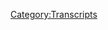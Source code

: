 {{DEFAULTSORT:
    #_TRANSCRIPT_0875:The Most Important Man In The World
}}{{Transcript
    | title         = [[875: The Most Important Man In The World]]
    | caption       = [https://knowledgefight.libsyn.com/875-the-most-important-man-in-the-world Listen to this episode on Libsyn]
    | episodeNumber = [[875: The Most Important Man In The World|875]]
    | length        = 02:57:38
}}

{{MessageBox
    | header     = Warning: Bot Generated Content
    | text       = This transcript was automatically generated by transcription software and likely contains many mistakes and misattributions. Please check the audio for definitive quotes, attribution, and context.
    | image      = N3yvass4myg91.webp
    | imagewidth = 50px
    | id         = warning
}}

{{TranscriptBlock
    | name      = Unknown Speaker
    | timestamp = 00:00:00.000
    | text      = N-N-N-N-N-N-N-Knowledge Fight
}}

{{TranscriptBlock
    | name      = Unknown Speaker
    | timestamp = 00:00:12.960
    | text      = Damn and Jordan, I am sweating
}}

{{TranscriptBlock
    | name      = Unknown Speaker
    | timestamp = 00:00:18.079
    | text      = knowledgefight.com, it's time to pray
}}

{{TranscriptBlock
    | name      = Unknown Speaker
    | timestamp = 00:00:21.160
    | text      = I have great respect for knowledge fight
}}

{{TranscriptBlock
    | name      = Unknown Speaker
    | timestamp = 00:00:23.920
    | text      = knowledge fight
}}

{{TranscriptBlock
    | name      = Unknown Speaker
    | timestamp = 00:00:24.839
    | text      = I'm sick of them posing as if they're the good guys
}}

{{TranscriptBlock
    | name      = Unknown Speaker
    | timestamp = 00:00:27.199
    | text      = saying we are the bad guys
}}

{{TranscriptBlock
    | name      = Unknown Speaker
    | timestamp = 00:00:28.800
    | text      = knowledge fight
}}

{{TranscriptBlock
    | name      = Unknown Speaker
    | timestamp = 00:00:30.039
    | text      = Damn and Jordan, knowledge fight
}}

{{TranscriptBlock
    | name      = Unknown Speaker
    | timestamp = 00:00:32.240
    | text      = Riddle her, riddle her, riddle her
}}

{{TranscriptBlock
    | name      = Unknown Speaker
    | timestamp = 00:00:34.280
    | text      = I need, I need money
}}

{{TranscriptBlock
    | name      = Unknown Speaker
    | timestamp = 00:00:36.479
    | text      = Riddle her, riddle her, riddle her
}}

{{TranscriptBlock
    | name      = Unknown Speaker
    | timestamp = 00:00:39.320
    | text      = Andy and Kansas, Andy and, Andy and
}}

{{TranscriptBlock
    | name      = Unknown Speaker
    | timestamp = 00:00:42.240
    | text      = Stop it, Andy and, Andy and Kansas
}}

{{TranscriptBlock
    | name      = Unknown Speaker
    | timestamp = 00:00:44.719
    | text      = Andy, Andy, it's time to pray
}}

{{TranscriptBlock
    | name      = Unknown Speaker
    | timestamp = 00:00:47.119
    | text      = Andy and Kansas, you're on the air, thanks for holding us
}}

{{TranscriptBlock
    | name      = Unknown Speaker
    | timestamp = 00:00:49.320
    | text      = Hello Alex, I'm a system caller, I'm a huge fan
}}

{{TranscriptBlock
    | name      = Unknown Speaker
    | timestamp = 00:00:51.799
    | text      = I love your work
}}

{{TranscriptBlock
    | name      = Unknown Speaker
    | timestamp = 00:00:52.840
    | text      = knowledgefight
}}

{{TranscriptBlock
    | name      = Unknown Speaker
    | timestamp = 00:00:54.039
    | text      = N-N-N-N-N-Knowledge Fight
}}

{{TranscriptBlock
    | name      = Unknown Speaker
    | timestamp = 00:00:57.039
    | text      = I love you
}}

{{TranscriptBlock
    | name      = Unknown Speaker
    | timestamp = 00:00:59.079
    | text      = Hey everybody, welcome back to Knowledge Fight, I'm Dan
}}

{{TranscriptBlock
    | name      = Unknown Speaker
    | timestamp = 00:01:01.679
    | text      = I'm Jordan
}}

{{TranscriptBlock
    | name      = Unknown Speaker
    | timestamp = 00:01:02.240
    | text      = We're a couple dudes, I'd like to sit around, worship at the altar of Selene
}}

{{TranscriptBlock
    | name      = Unknown Speaker
    | timestamp = 00:01:04.920
    | text      = and talk a little bit about Alex Jones
}}

{{TranscriptBlock
    | name      = Unknown Speaker
    | timestamp = 00:01:06.760
    | text      = Oh indeed we are Dan
}}

{{TranscriptBlock
    | name      = Unknown Speaker
    | timestamp = 00:01:08.760
    | text      = Jordan
}}

{{TranscriptBlock
    | name      = Unknown Speaker
    | timestamp = 00:01:09.120
    | text      = Dan
}}

{{TranscriptBlock
    | name      = Unknown Speaker
    | timestamp = 00:01:09.480
    | text      = Jordan
}}

{{TranscriptBlock
    | name      = Unknown Speaker
    | timestamp = 00:01:10.079
    | text      = Quick question for you
}}

{{TranscriptBlock
    | name      = Unknown Speaker
    | timestamp = 00:01:11.159
    | text      = What's up?
}}

{{TranscriptBlock
    | name      = Unknown Speaker
    | timestamp = 00:01:11.640
    | text      = What's your bright spot today buddy?
}}

{{TranscriptBlock
    | name      = Unknown Speaker
    | timestamp = 00:01:12.760
    | text      = My bright spot today is I have historically tried to
}}

{{TranscriptBlock
    | name      = Unknown Speaker
    | timestamp = 00:01:17.799
    | text      = or I generally have listened to podcasts on Stitcher
}}

{{TranscriptBlock
    | name      = Unknown Speaker
    | timestamp = 00:01:21.480
    | text      = Sure
}}

{{TranscriptBlock
    | name      = Unknown Speaker
    | timestamp = 00:01:21.680
    | text      = As I have mentioned in the past
}}

{{TranscriptBlock
    | name      = Unknown Speaker
    | timestamp = 00:01:23.280
    | text      = Yes
}}

{{TranscriptBlock
    | name      = Unknown Speaker
    | timestamp = 00:01:23.560
    | text      = You know, it was commercial free on these here shows
}}

{{TranscriptBlock
    | name      = Unknown Speaker
    | timestamp = 00:01:27.840
    | text      = Sure, that was your jam
}}

{{TranscriptBlock
    | name      = Unknown Speaker
    | timestamp = 00:01:28.799
    | text      = And I've had to make the shift over to podcasts with commercials
}}

{{TranscriptBlock
    | name      = Unknown Speaker
    | timestamp = 00:01:33.879
    | text      = Oof
}}

{{TranscriptBlock
    | name      = Unknown Speaker
    | timestamp = 00:01:34.239
    | text      = And I have to say, we made a decision when we were doing this show
}}

{{TranscriptBlock
    | name      = Unknown Speaker
    | timestamp = 00:01:37.239
    | text      = that we'd never have ads and all that, what?
}}

{{TranscriptBlock
    | name      = Unknown Speaker
    | timestamp = 00:01:39.560
    | text      = Wrongly, but
}}

{{TranscriptBlock
    | name      = Unknown Speaker
    | timestamp = 00:01:40.799
    | text      = From a financial perspective, incredibly wrongly
}}

{{TranscriptBlock
    | name      = Unknown Speaker
    | timestamp = 00:01:44.560
    | text      = Real big waste on our part
}}

{{TranscriptBlock
    | name      = Unknown Speaker
    | timestamp = 00:01:47.519
    | text      = A lot of missed opportunity
}}

{{TranscriptBlock
    | name      = Unknown Speaker
    | timestamp = 00:01:48.599
    | text      = Huge mistake, way, way terrible idea
}}

{{TranscriptBlock
    | name      = Unknown Speaker
    | timestamp = 00:01:51.239
    | text      = But from the standpoint of somebody who likes podcasts and listens to podcasts
}}

{{TranscriptBlock
    | name      = Unknown Speaker
    | timestamp = 00:01:55.719
    | text      = I listen to it and I'm like, I could not handle the idea that
}}

{{TranscriptBlock
    | name      = Unknown Speaker
    | timestamp = 00:01:59.439
    | text      = the thing that I make is being randomly interrupted by this shit
}}

{{TranscriptBlock
    | name      = Unknown Speaker
    | timestamp = 00:02:02.680
    | text      = Anyway, my bright spot is
}}

{{TranscriptBlock
    | name      = Unknown Speaker
    | timestamp = 00:02:05.040
    | text      = They're usually these brands of like, you know, MeUndies or whatever
}}

{{TranscriptBlock
    | name      = Unknown Speaker
    | timestamp = 00:02:08.960
    | text      = Sure, sure, sure, there's the podcast hits
}}

{{TranscriptBlock
    | name      = Unknown Speaker
    | timestamp = 00:02:10.960
    | text      = Yeah
}}

{{TranscriptBlock
    | name      = Unknown Speaker
    | timestamp = 00:02:11.360
    | text      = And they're things that seem like a lot of the time they're stuff that's like
}}

{{TranscriptBlock
    | name      = Unknown Speaker
    | timestamp = 00:02:15.159
    | text      = this is our main advertising strategy
}}

{{TranscriptBlock
    | name      = Unknown Speaker
    | timestamp = 00:02:17.919
    | text      = We're just gonna funnel money into this
}}

{{TranscriptBlock
    | name      = Unknown Speaker
    | timestamp = 00:02:19.840
    | text      = Right
}}

{{TranscriptBlock
    | name      = Unknown Speaker
    | timestamp = 00:02:20.360
    | text      = Um, I've
}}

{{TranscriptBlock
    | name      = Unknown Speaker
    | timestamp = 00:02:22.479
    | text      = I don't know what the fuck is going on
}}

{{TranscriptBlock
    | name      = Unknown Speaker
    | timestamp = 00:02:24.759
    | text      = but I've heard multiple ad reads by the hosts of podcasts
}}

{{TranscriptBlock
    | name      = Unknown Speaker
    | timestamp = 00:02:29.759
    | text      = for Reese's Peanut Butter Cups
}}

{{TranscriptBlock
    | name      = Unknown Speaker
    | timestamp = 00:02:31.719
    | text      = What?
}}

{{TranscriptBlock
    | name      = Unknown Speaker
    | timestamp = 00:02:32.520
    | text      = Who needs to advertise Reese's Peanut Butter Cups?
}}

{{TranscriptBlock
    | name      = Unknown Speaker
    | timestamp = 00:02:34.639
    | text      = Wait, who has forgotten?
}}

{{TranscriptBlock
    | name      = Unknown Speaker
    | timestamp = 00:02:35.919
    | text      = You're right
}}

{{TranscriptBlock
    | name      = Unknown Speaker
    | timestamp = 00:02:36.400
    | text      = What new generation is unaware?
}}

{{TranscriptBlock
    | name      = Unknown Speaker
    | timestamp = 00:02:38.719
    | text      = Right, it's so bizarre
}}

{{TranscriptBlock
    | name      = Unknown Speaker
    | timestamp = 00:02:40.280
    | text      = That's wasteful
}}

{{TranscriptBlock
    | name      = Unknown Speaker
    | timestamp = 00:02:41.120
    | text      = It's weird enough that they have like those commercials with like Will Arnett talking
}}

{{TranscriptBlock
    | name      = Unknown Speaker
    | timestamp = 00:02:45.240
    | text      = Yeah, no
}}

{{TranscriptBlock
    | name      = Unknown Speaker
    | timestamp = 00:02:46.080
    | text      = Ooh, that's you gotta take a bite out
}}

{{TranscriptBlock
    | name      = Unknown Speaker
    | timestamp = 00:02:48.400
    | text      = But like to have a podcast and have the host do like a live read of like
}}

{{TranscriptBlock
    | name      = Unknown Speaker
    | timestamp = 00:02:52.520
    | text      = Yeah
}}

{{TranscriptBlock
    | name      = Unknown Speaker
    | timestamp = 00:02:52.919
    | text      = You know what, if you're looking for candy
}}

{{TranscriptBlock
    | name      = Unknown Speaker
    | timestamp = 00:02:54.520
    | text      = No
}}

{{TranscriptBlock
    | name      = Unknown Speaker
    | timestamp = 00:02:54.759
    | text      = Reese's Peanut Butter Cup is a good option
}}

{{TranscriptBlock
    | name      = Unknown Speaker
    | timestamp = 00:02:56.280
    | text      = That's fucking disgusting
}}

{{TranscriptBlock
    | name      = Unknown Speaker
    | timestamp = 00:02:57.520
    | text      = You should have to
}}

{{TranscriptBlock
    | name      = Unknown Speaker
    | timestamp = 00:02:59.000
    | text      = There should have to be a rule that if everybody already knows about your product
}}

{{TranscriptBlock
    | name      = Unknown Speaker
    | timestamp = 00:03:02.759
    | text      = your advertising budget has to go to like feeding people
}}

{{TranscriptBlock
    | name      = Unknown Speaker
    | timestamp = 00:03:05.520
    | text      = It should
}}

{{TranscriptBlock
    | name      = Unknown Speaker
    | timestamp = 00:03:06.080
    | text      = That's the, like everybody, like if an Oreo advertises, fuck you
}}

{{TranscriptBlock
    | name      = Unknown Speaker
    | timestamp = 00:03:09.879
    | text      = Get the fuck out, get the fuck out of here, you're Oreo
}}

{{TranscriptBlock
    | name      = Unknown Speaker
    | timestamp = 00:03:12.520
    | text      = But it makes me wonder if Zoomers have lost touch with the Peanut Butter Cup
}}

{{TranscriptBlock
    | name      = Unknown Speaker
    | timestamp = 00:03:16.000
    | text      = They have not
}}

{{TranscriptBlock
    | name      = Unknown Speaker
    | timestamp = 00:03:17.560
    | text      = No?
}}

{{TranscriptBlock
    | name      = Unknown Speaker
    | timestamp = 00:03:17.840
    | text      = I defy a zillennial to not eat a fucking Reese's Peanut Butter Cup
}}

{{TranscriptBlock
    | name      = Unknown Speaker
    | timestamp = 00:03:22.479
    | text      = I feel like the Zoomers are into the Take 5
}}

{{TranscriptBlock
    | name      = Unknown Speaker
    | timestamp = 00:03:25.960
    | text      = They're like a more complicated candy
}}

{{TranscriptBlock
    | name      = Unknown Speaker
    | timestamp = 00:03:29.360
    | text      = That is my new favorite
}}

{{TranscriptBlock
    | name      = Unknown Speaker
    | timestamp = 00:03:32.120
    | text      = Zoomers are into the Take 5
}}

{{TranscriptBlock
    | name      = Unknown Speaker
    | timestamp = 00:03:34.280
    | text      = That's what they are, that's what the kids are at, that's where they are now
}}

{{TranscriptBlock
    | name      = Unknown Speaker
    | timestamp = 00:03:37.000
    | text      = I'll be honest, I like a Take 5
}}

{{TranscriptBlock
    | name      = Unknown Speaker
    | timestamp = 00:03:38.560
    | text      = But I just thought, the first time that I heard it I was like, well that's weird
}}

{{TranscriptBlock
    | name      = Unknown Speaker
    | timestamp = 00:03:44.159
    | text      = And then the second show that I heard it I'm like, why are they doing this?
}}

{{TranscriptBlock
    | name      = Unknown Speaker
    | timestamp = 00:03:47.000
    | text      = What is Reese's, what are they doing?
}}

{{TranscriptBlock
    | name      = Unknown Speaker
    | timestamp = 00:03:48.879
    | text      = It's very stupid
}}

{{TranscriptBlock
    | name      = Unknown Speaker
    | timestamp = 00:03:49.759
    | text      = What exec was at that place going like, oh here's what we do, we need to boost sales
}}

{{TranscriptBlock
    | name      = Unknown Speaker
    | timestamp = 00:03:55.680
    | text      = Old man Reese's, we gotta tap a new market
}}

{{TranscriptBlock
    | name      = Unknown Speaker
    | timestamp = 00:04:00.439
    | text      = It does feel like somebody finally tapped an old man's shoulder and was like, hey man, did you know that podcasts are happening?
}}

{{TranscriptBlock
    | name      = Unknown Speaker
    | timestamp = 00:04:07.039
    | text      = Radio whenever you want!
}}

{{TranscriptBlock
    | name      = Unknown Speaker
    | timestamp = 00:04:09.680
    | text      = If there weren't those commercials with Will Arnett that are on TV
}}

{{TranscriptBlock
    | name      = Unknown Speaker
    | timestamp = 00:04:13.960
    | text      = I would think like, well they just had to scale back their budget
}}

{{TranscriptBlock
    | name      = Unknown Speaker
    | timestamp = 00:04:16.879
    | text      = And this is trying to make the best of a bad situation
}}

{{TranscriptBlock
    | name      = Unknown Speaker
    | timestamp = 00:04:20.079
    | text      = It's part of a whole package
}}

{{TranscriptBlock
    | name      = Unknown Speaker
    | timestamp = 00:04:21.399
    | text      = Integrated, top down, anyway what's your bright spot?
}}

{{TranscriptBlock
    | name      = Unknown Speaker
    | timestamp = 00:04:25.079
    | text      = My bright spot is, I recently got to hang out with my friend Matt Elfring
}}

{{TranscriptBlock
    | name      = Unknown Speaker
    | timestamp = 00:04:29.839
    | text      = Old time Chicago buddy who did his show, I Just Want to Talk to Friends
}}

{{TranscriptBlock
    | name      = Unknown Speaker
    | timestamp = 00:04:36.079
    | text      = Which luckily I am the titular in that episode
}}

{{TranscriptBlock
    | name      = Unknown Speaker
    | timestamp = 00:04:41.319
    | text      = So yeah, so we talked about what wound up happening, wound up just doing a lot of catching up on the shit
}}

{{TranscriptBlock
    | name      = Unknown Speaker
    | timestamp = 00:04:48.759
    | text      = You know, oh remember the old days, remember that old stuff
}}

{{TranscriptBlock
    | name      = Unknown Speaker
    | timestamp = 00:04:53.680
    | text      = If you're looking for like information, don't go there
}}

{{TranscriptBlock
    | name      = Unknown Speaker
    | timestamp = 00:04:56.800
    | text      = But if you're looking for having a good time, that's what we were there for
}}

{{TranscriptBlock
    | name      = Unknown Speaker
    | timestamp = 00:05:00.199
    | text      = Just having a bro down about suburban comedy from ten years ago
}}

{{TranscriptBlock
    | name      = Unknown Speaker
    | timestamp = 00:05:06.240
    | text      = Oh, you were that open mic?
}}

{{TranscriptBlock
    | name      = Unknown Speaker
    | timestamp = 00:05:08.720
    | text      = No, no, because here's what I was thinking about, because I was listening to what it happened was
}}

{{TranscriptBlock
    | name      = Unknown Speaker
    | timestamp = 00:05:13.879
    | text      = Right, so Open Mic Eagle and Questlove are talking about that, you know like, 96 to 2000 era
}}

{{TranscriptBlock
    | name      = Unknown Speaker
    | timestamp = 00:05:20.000
    | text      = Like that's when that shit's popping up, you know, D'Angelo, you got Voodoo, you got, oh Erica Badu is winning
}}

{{TranscriptBlock
    | name      = Unknown Speaker
    | timestamp = 00:05:26.560
    | text      = You know, like that, it's like that but in suburban comedy
}}

{{TranscriptBlock
    | name      = Unknown Speaker
    | timestamp = 00:05:29.079
    | text      = Right, talking about various open mics and names of people that even folks who did Chicago comedy don't know
}}

{{TranscriptBlock
    | name      = Unknown Speaker
    | timestamp = 00:05:38.360
    | text      = Hey, remember that time Kyle Kinane was there, that's the tenor of most suburban comedy stories
}}

{{TranscriptBlock
    | name      = Unknown Speaker
    | timestamp = 00:05:44.879
    | text      = I thought you were gonna say Kyle Paris
}}

{{TranscriptBlock
    | name      = Unknown Speaker
    | timestamp = 00:05:47.920
    | text      = No, oh no, those are different stories
}}

{{TranscriptBlock
    | name      = Unknown Speaker
    | timestamp = 00:05:50.240
    | text      = Those are
}}

{{TranscriptBlock
    | name      = Unknown Speaker
    | timestamp = 00:05:50.879
    | text      = Those are different stories
}}

{{TranscriptBlock
    | name      = Unknown Speaker
    | timestamp = 00:05:52.319
    | text      = So, oh god
}}

{{TranscriptBlock
    | name      = Unknown Speaker
    | timestamp = 00:05:53.680
    | text      = Yeah, yeah, but it was a really enjoyable time
}}

{{TranscriptBlock
    | name      = Unknown Speaker
    | timestamp = 00:05:55.600
    | text      = That's wonderful
}}

{{TranscriptBlock
    | name      = Unknown Speaker
    | timestamp = 00:05:56.199
    | text      = Yes
}}

{{TranscriptBlock
    | name      = Unknown Speaker
    | timestamp = 00:05:57.000
    | text      = So Jordan, today we have an episode to go over and we're a little bit late on this upload
}}

{{TranscriptBlock
    | name      = Unknown Speaker
    | timestamp = 00:06:01.600
    | text      = And that's because there was a little bit of a turnabout yesterday, we're recording this in the morning-ish of Friday
}}

{{TranscriptBlock
    | name      = Unknown Speaker
    | timestamp = 00:06:10.040
    | text      = And it's because last night Tucker Carlson, the most important man in the world, released an interview with Alex Jones
}}

{{TranscriptBlock
    | name      = Unknown Speaker
    | timestamp = 00:06:19.560
    | text      = Man, man oh man, I mean, I knew it was coming eventually
}}

{{TranscriptBlock
    | name      = Unknown Speaker
    | timestamp = 00:06:24.199
    | text      = Sure, sure
}}

{{TranscriptBlock
    | name      = Unknown Speaker
    | timestamp = 00:06:24.680
    | text      = Because Alex did say that one of his work vacations was to Maine to visit Tucker
}}

{{TranscriptBlock
    | name      = Unknown Speaker
    | timestamp = 00:06:30.040
    | text      = Right
}}

{{TranscriptBlock
    | name      = Unknown Speaker
    | timestamp = 00:06:30.399
    | text      = And so you would have to be kind of foolish to not think like, they recorded something
}}

{{TranscriptBlock
    | name      = Unknown Speaker
    | timestamp = 00:06:34.720
    | text      = No, they didn't make any content, they forgot
}}

{{TranscriptBlock
    | name      = Unknown Speaker
    | timestamp = 00:06:37.120
    | text      = It's either made up or they did a video of some kind
}}

{{TranscriptBlock
    | name      = Unknown Speaker
    | timestamp = 00:06:41.360
    | text      = Right
}}

{{TranscriptBlock
    | name      = Unknown Speaker
    | timestamp = 00:06:41.759
    | text      = So my instinct was that it was a matter of time before we saw this, but it's still a bummer to see it
}}

{{TranscriptBlock
    | name      = Unknown Speaker
    | timestamp = 00:06:48.920
    | text      = Yeah
}}

{{TranscriptBlock
    | name      = Unknown Speaker
    | timestamp = 00:06:49.560
    | text      = I mean, it's a bummer all around, it sucks for the world because it's just Alex getting more promotion, which sucks
}}

{{TranscriptBlock
    | name      = Unknown Speaker
    | timestamp = 00:06:58.360
    | text      = It sucks for Tucker because he's really debasing himself
}}

{{TranscriptBlock
    | name      = Unknown Speaker
    | timestamp = 00:07:01.439
    | text      = Yeah
}}

{{TranscriptBlock
    | name      = Unknown Speaker
    | timestamp = 00:07:02.600
    | text      = In incredibly embarrassing ways
}}

{{TranscriptBlock
    | name      = Unknown Speaker
    | timestamp = 00:07:04.600
    | text      = Oh, that's not good
}}

{{TranscriptBlock
    | name      = Unknown Speaker
    | timestamp = 00:07:05.560
    | text      = And it's bad for us because quite frankly, as we go through the interview, almost all of it is stuff we've already talked about before
}}

{{TranscriptBlock
    | name      = Unknown Speaker
    | timestamp = 00:07:16.199
    | text      = Like almost all of it is kind of Alex just trying to present himself in a good light
}}

{{TranscriptBlock
    | name      = Unknown Speaker
    | timestamp = 00:07:20.519
    | text      = Yeah
}}

{{TranscriptBlock
    | name      = Unknown Speaker
    | timestamp = 00:07:21.000
    | text      = And it's not as exciting as like, here's what I would put, this is a PR opportunity for Alex
}}

{{TranscriptBlock
    | name      = Unknown Speaker
    | timestamp = 00:07:28.360
    | text      = Sure, sure, sure
}}

{{TranscriptBlock
    | name      = Unknown Speaker
    | timestamp = 00:07:29.000
    | text      = In the same way that going on Rogan is a PR opportunity for him
}}

{{TranscriptBlock
    | name      = Unknown Speaker
    | timestamp = 00:07:32.360
    | text      = Right
}}

{{TranscriptBlock
    | name      = Unknown Speaker
    | timestamp = 00:07:32.680
    | text      = It's the chance to show himself to a wider audience
}}

{{TranscriptBlock
    | name      = Unknown Speaker
    | timestamp = 00:07:36.920
    | text      = And Tucker's audience is full of weirdo crypto racists who are mostly fairly boring
}}

{{TranscriptBlock
    | name      = Unknown Speaker
    | timestamp = 00:07:43.720
    | text      = Already predisposed to liking Alex
}}

{{TranscriptBlock
    | name      = Unknown Speaker
    | timestamp = 00:07:46.120
    | text      = Sure, sure, but they're mostly kind of boring
}}

{{TranscriptBlock
    | name      = Unknown Speaker
    | timestamp = 00:07:49.079
    | text      = Yes
}}

{{TranscriptBlock
    | name      = Unknown Speaker
    | timestamp = 00:07:49.399
    | text      = And so that's the kind of interview you're gonna get
}}

{{TranscriptBlock
    | name      = Unknown Speaker
    | timestamp = 00:07:51.879
    | text      = Whereas on Rogan, you got a bunch of psychonauts and druggies and weirdos
}}

{{TranscriptBlock
    | name      = Unknown Speaker
    | timestamp = 00:07:58.439
    | text      = There is that
}}

{{TranscriptBlock
    | name      = Unknown Speaker
    | timestamp = 00:07:58.920
    | text      = Who listen to his show and so Alex comes in chugging whiskey and being really exciting and like having a showmanship to him
}}

{{TranscriptBlock
    | name      = Unknown Speaker
    | timestamp = 00:08:07.800
    | text      = Whereas in this, he might as well be half asleep, quite frankly
}}

{{TranscriptBlock
    | name      = Unknown Speaker
    | timestamp = 00:08:11.639
    | text      = Brutal
}}

{{TranscriptBlock
    | name      = Unknown Speaker
    | timestamp = 00:08:12.519
    | text      = So it's not the most electrifying interview ever, but that's not to say there aren't things worth discussing
}}

{{TranscriptBlock
    | name      = Unknown Speaker
    | timestamp = 00:08:21.319
    | text      = So we are going to do that here today
}}

{{TranscriptBlock
    | name      = Unknown Speaker
    | timestamp = 00:08:23.560
    | text      = Yeah, you know, I wish that sometimes in life this would be the moment where people like Alex and Tucker would be in Maine
}}

{{TranscriptBlock
    | name      = Unknown Speaker
    | timestamp = 00:08:32.039
    | text      = And then like, you know, just like a discus, some sort of like a Greek mythological event hits them and it's just like fishing show
}}

{{TranscriptBlock
    | name      = Unknown Speaker
    | timestamp = 00:08:40.919
    | text      = And then they just go and they record a fishing show out back, you know
}}

{{TranscriptBlock
    | name      = Unknown Speaker
    | timestamp = 00:08:44.360
    | text      = That makes sense to me
}}

{{TranscriptBlock
    | name      = Unknown Speaker
    | timestamp = 00:08:45.960
    | text      = Well, you remember when Alex was trying to pull the Alex Jones live shit, he had all these like ideas for shows
}}

{{TranscriptBlock
    | name      = Unknown Speaker
    | timestamp = 00:08:50.840
    | text      = Right, you're out there
}}

{{TranscriptBlock
    | name      = Unknown Speaker
    | timestamp = 00:08:52.440
    | text      = Get the painting show going, you and Tucker painting
}}

{{TranscriptBlock
    | name      = Unknown Speaker
    | timestamp = 00:08:55.320
    | text      = In Maine, that's where you do it
}}

{{TranscriptBlock
    | name      = Unknown Speaker
    | timestamp = 00:08:57.639
    | text      = Right
}}

{{TranscriptBlock
    | name      = Unknown Speaker
    | timestamp = 00:08:58.039
    | text      = The outdoors is your canvas
}}

{{TranscriptBlock
    | name      = Unknown Speaker
    | timestamp = 00:09:00.360
    | text      = Yeah, do a painting show, sit around the fireplace, whatever, do something
}}

{{TranscriptBlock
    | name      = Unknown Speaker
    | timestamp = 00:09:05.960
    | text      = Get out of whatever life we all live in and do one of your frontier things, you know
}}

{{TranscriptBlock
    | name      = Unknown Speaker
    | timestamp = 00:09:11.639
    | text      = As far as I'm concerned, there's literally only one exciting thing that happens in the hour and a half that they're recording
}}

{{TranscriptBlock
    | name      = Unknown Speaker
    | timestamp = 00:09:17.879
    | text      = And it's forced
}}

{{TranscriptBlock
    | name      = Unknown Speaker
    | timestamp = 00:09:19.000
    | text      = Amazing
}}

{{TranscriptBlock
    | name      = Unknown Speaker
    | timestamp = 00:09:19.480
    | text      = Alex has brought a bottle of the whiskey that he sells
}}

{{TranscriptBlock
    | name      = Unknown Speaker
    | timestamp = 00:09:22.440
    | text      = Sure
}}

{{TranscriptBlock
    | name      = Unknown Speaker
    | timestamp = 00:09:22.840
    | text      = He sells whiskey, we haven't really talked about that much, he has a brand of whiskey that he sells
}}

{{TranscriptBlock
    | name      = Unknown Speaker
    | timestamp = 00:09:26.519
    | text      = Yeah, I mean that makes sense though
}}

{{TranscriptBlock
    | name      = Unknown Speaker
    | timestamp = 00:09:27.879
    | text      = Yeah
}}

{{TranscriptBlock
    | name      = Unknown Speaker
    | timestamp = 00:09:28.360
    | text      = Like does it
}}

{{TranscriptBlock
    | name      = Unknown Speaker
    | timestamp = 00:09:29.000
    | text      = It doesn't come up all that much in his coverage
}}

{{TranscriptBlock
    | name      = Unknown Speaker
    | timestamp = 00:09:31.799
    | text      = Peyton Manning has a brand of whiskey, who gives a shit, everybody can have it
}}

{{TranscriptBlock
    | name      = Unknown Speaker
    | timestamp = 00:09:34.440
    | text      = Celebrity Booze
}}

{{TranscriptBlock
    | name      = Unknown Speaker
    | timestamp = 00:09:35.240
    | text      = Yeah, everybody has a brand of whiskey
}}

{{TranscriptBlock
    | name      = Unknown Speaker
    | timestamp = 00:09:37.480
    | text      = So he brought it and it's like in a gun case for like traveling
}}

{{TranscriptBlock
    | name      = Unknown Speaker
    | timestamp = 00:09:41.320
    | text      = All right
}}

{{TranscriptBlock
    | name      = Unknown Speaker
    | timestamp = 00:09:41.879
    | text      = And he can't get it open so he has to use a hatchet to open up the gun case
}}

{{TranscriptBlock
    | name      = Unknown Speaker
    | timestamp = 00:09:46.279
    | text      = And it's forced
}}

{{TranscriptBlock
    | name      = Unknown Speaker
    | timestamp = 00:09:47.320
    | text      = It does feel a little bit forced
}}

{{TranscriptBlock
    | name      = Unknown Speaker
    | timestamp = 00:09:49.399
    | text      = Man
}}

{{TranscriptBlock
    | name      = Unknown Speaker
    | timestamp = 00:09:50.519
    | text      = But that's the only exciting thing that happens quite frankly, the rest of it is just two idiots talking shit
}}

{{TranscriptBlock
    | name      = Unknown Speaker
    | timestamp = 00:09:56.279
    | text      = That's so stupid
}}

{{TranscriptBlock
    | name      = Unknown Speaker
    | timestamp = 00:09:57.159
    | text      = Yeah
}}

{{TranscriptBlock
    | name      = Unknown Speaker
    | timestamp = 00:09:57.720
    | text      = And I bet they screwed up that bit too because the bit is good as long as you do it with your wide open face
}}

{{TranscriptBlock
    | name      = Unknown Speaker
    | timestamp = 00:10:03.480
    | text      = Just like, oh you don't even try, like don't even try and open the case at all
}}

{{TranscriptBlock
    | name      = Unknown Speaker
    | timestamp = 00:10:07.399
    | text      = Just like, ah, oh no this case won't open, giant hatchet appears out of nowhere
}}

{{TranscriptBlock
    | name      = Unknown Speaker
    | timestamp = 00:10:11.879
    | text      = I guess I gotta do it, you know like make it up, telegraph that it's a bit
}}

{{TranscriptBlock
    | name      = Unknown Speaker
    | timestamp = 00:10:16.039
    | text      = Well I think that Tucker's producers produced it better than Infowars would have
}}

{{TranscriptBlock
    | name      = Unknown Speaker
    | timestamp = 00:10:20.440
    | text      = No that's fair
}}

{{TranscriptBlock
    | name      = Unknown Speaker
    | timestamp = 00:10:21.080
    | text      = I'll say that
}}

{{TranscriptBlock
    | name      = Unknown Speaker
    | timestamp = 00:10:21.879
    | text      = Okay
}}

{{TranscriptBlock
    | name      = Unknown Speaker
    | timestamp = 00:10:22.279
    | text      = But yeah it still leaves something to be desired
}}

{{TranscriptBlock
    | name      = Unknown Speaker
    | timestamp = 00:10:24.360
    | text      = Brutal
}}

{{TranscriptBlock
    | name      = Unknown Speaker
    | timestamp = 00:10:24.919
    | text      = Anyway we'll get down to business on this but first Jordan let's say hello to some new wonks
}}

{{TranscriptBlock
    | name      = Unknown Speaker
    | timestamp = 00:10:28.519
    | text      = Oh that's a great idea
}}

{{TranscriptBlock
    | name      = Unknown Speaker
    | timestamp = 00:10:29.480
    | text      = So first JB I'm on Knowledge Fight, thank you so much you're now a policy wonk
}}

{{TranscriptBlock
    | name      = Unknown Speaker
    | timestamp = 00:10:33.240
    | text      = I'm a policy wonk
}}

{{TranscriptBlock
    | name      = Unknown Speaker
    | timestamp = 00:10:34.120
    | text      = Thank you very much
}}

{{TranscriptBlock
    | name      = Unknown Speaker
    | timestamp = 00:10:34.840
    | text      = Thank you
}}

{{TranscriptBlock
    | name      = Unknown Speaker
    | timestamp = 00:10:35.559
    | text      = Next I first became a policy wonk on episode number 620 and I liked it so nice
}}

{{TranscriptBlock
    | name      = Unknown Speaker
    | timestamp = 00:10:40.519
    | text      = I became a wonk twice. Thank you so much you're now policy wonk
}}

{{TranscriptBlock
    | name      = Unknown Speaker
    | timestamp = 00:10:43.320
    | text      = I'm a policy wonk
}}

{{TranscriptBlock
    | name      = Unknown Speaker
    | timestamp = 00:10:44.200
    | text      = Thank you very much
}}

{{TranscriptBlock
    | name      = Unknown Speaker
    | timestamp = 00:10:44.919
    | text      = Thank you
}}

{{TranscriptBlock
    | name      = Unknown Speaker
    | timestamp = 00:10:45.399
    | text      = Next the blood of my enemies tastes like a west coast IPA
}}

{{TranscriptBlock
    | name      = Unknown Speaker
    | timestamp = 00:10:48.440
    | text      = Thank you so much you're now a policy wonk
}}

{{TranscriptBlock
    | name      = Unknown Speaker
    | timestamp = 00:10:50.039
    | text      = I'm a policy wonk
}}

{{TranscriptBlock
    | name      = Unknown Speaker
    | timestamp = 00:10:51.000
    | text      = Thank you very much
}}

{{TranscriptBlock
    | name      = Unknown Speaker
    | timestamp = 00:10:51.799
    | text      = Thank you, uh next happy birthday to my favorite turd, Austin you're so dumb
}}

{{TranscriptBlock
    | name      = Unknown Speaker
    | timestamp = 00:10:56.519
    | text      = Thank you so much you're a policy wonk
}}

{{TranscriptBlock
    | name      = Unknown Speaker
    | timestamp = 00:10:58.120
    | text      = I'm a policy wonk
}}

{{TranscriptBlock
    | name      = Unknown Speaker
    | timestamp = 00:10:59.080
    | text      = Thank you very much
}}

{{TranscriptBlock
    | name      = Unknown Speaker
    | timestamp = 00:11:00.039
    | text      = And thank you so much to Mike L. You are now a policy wonk.
}}

{{TranscriptBlock
    | name      = Unknown Speaker
    | timestamp = 00:11:03.559
    | text      = I'm a policy wonk.
}}

{{TranscriptBlock
    | name      = Unknown Speaker
    | timestamp = 00:11:04.559
    | text      = Thank you very much.
}}

{{TranscriptBlock
    | name      = Unknown Speaker
    | timestamp = 00:11:05.559
    | text      = And we got a technocrat in the mix, Jordan.
}}

{{TranscriptBlock
    | name      = Unknown Speaker
    | timestamp = 00:11:06.879
    | text      = So thank you so much to Roaming Rebecchi.
}}

{{TranscriptBlock
    | name      = Unknown Speaker
    | timestamp = 00:11:09.639
    | text      = You are now a technocrat.
}}

{{TranscriptBlock
    | name      = Unknown Speaker
    | timestamp = 00:11:11.120
    | text      = I'm a policy wonk.
}}

{{TranscriptBlock
    | name      = Unknown Speaker
    | timestamp = 00:11:12.120
    | text      = Four stars.
}}

{{TranscriptBlock
    | name      = Unknown Speaker
    | timestamp = 00:11:13.120
    | text      = Go home to your mother and tell her you're brilliant.
}}

{{TranscriptBlock
    | name      = Unknown Speaker
    | timestamp = 00:11:15.240
    | text      = Someone, someone sodomite sent me a bucket of poop.
}}

{{TranscriptBlock
    | name      = Unknown Speaker
    | timestamp = 00:11:17.720
    | text      = Daddy shark.
}}

{{TranscriptBlock
    | name      = Unknown Speaker
    | timestamp = 00:11:18.720
    | text      = Bomp, bomp, bomp, bomp, bomp.
}}

{{TranscriptBlock
    | name      = Unknown Speaker
    | timestamp = 00:11:20.120
    | text      = Jar Jar Binks has a Caribbean black accent.
}}

{{TranscriptBlock
    | name      = Unknown Speaker
    | timestamp = 00:11:24.480
    | text      = He's a loser little, little titty baby.
}}

{{TranscriptBlock
    | name      = Unknown Speaker
    | timestamp = 00:11:27.559
    | text      = I don't want to hate black people.
}}

{{TranscriptBlock
    | name      = Unknown Speaker
    | timestamp = 00:11:29.200
    | text      = I renounce Jesus Christ.
}}

{{TranscriptBlock
    | name      = Unknown Speaker
    | timestamp = 00:11:30.879
    | text      = Thank you so much.
}}

{{TranscriptBlock
    | name      = Unknown Speaker
    | timestamp = 00:11:31.879
    | text      = Yes, thank you very much.
}}

{{TranscriptBlock
    | name      = Unknown Speaker
    | timestamp = 00:11:33.399
    | text      = So the interview itself starts with a shot of Tucker and Alex out in front of an outhouse
}}

{{TranscriptBlock
    | name      = Unknown Speaker
    | timestamp = 00:11:39.120
    | text      = outside.
}}

{{TranscriptBlock
    | name      = Unknown Speaker
    | timestamp = 00:11:40.120
    | text      = Alright.
}}

{{TranscriptBlock
    | name      = Unknown Speaker
    | timestamp = 00:11:41.120
    | text      = And they're just like, ah, hey, this is the most dangerous man to wear.
}}

{{TranscriptBlock
    | name      = Unknown Speaker
    | timestamp = 00:11:44.799
    | text      = It doesn't seem so bad.
}}

{{TranscriptBlock
    | name      = Unknown Speaker
    | timestamp = 00:11:47.799
    | text      = And then it goes inside.
}}

{{TranscriptBlock
    | name      = Unknown Speaker
    | timestamp = 00:11:49.679
    | text      = There's a little sting, a little cold open.
}}

{{TranscriptBlock
    | name      = Unknown Speaker
    | timestamp = 00:11:52.000
    | text      = Oh.
}}

{{TranscriptBlock
    | name      = Unknown Speaker
    | timestamp = 00:11:53.000
    | text      = I didn't include a clip of that because it was meaningless.
}}

{{TranscriptBlock
    | name      = Unknown Speaker
    | timestamp = 00:11:56.080
    | text      = So like media literacy wise, that would be like the, the shot is to imply that Alex and
}}

{{TranscriptBlock
    | name      = Unknown Speaker
    | timestamp = 00:12:03.179
    | text      = Tucker are shitty.
}}

{{TranscriptBlock
    | name      = Unknown Speaker
    | timestamp = 00:12:05.159
    | text      = I mean there, you know, you could bring all sorts of layers of analysis to it.
}}

{{TranscriptBlock
    | name      = Unknown Speaker
    | timestamp = 00:12:09.240
    | text      = I think you're supposed to look at them as outdoorsy and like maybe they just went hunting
}}

{{TranscriptBlock
    | name      = Unknown Speaker
    | timestamp = 00:12:13.480
    | text      = or something like that.
}}

{{TranscriptBlock
    | name      = Unknown Speaker
    | timestamp = 00:12:14.879
    | text      = Okay.
}}

{{TranscriptBlock
    | name      = Unknown Speaker
    | timestamp = 00:12:15.879
    | text      = All right.
}}

{{TranscriptBlock
    | name      = Unknown Speaker
    | timestamp = 00:12:16.879
    | text      = But whatever the case, we start off with Tucker giving a little bit of a preamble before he
}}

{{TranscriptBlock
    | name      = Unknown Speaker
    | timestamp = 00:12:21.679
    | text      = introduces Alex.
}}

{{TranscriptBlock
    | name      = Unknown Speaker
    | timestamp = 00:12:22.679
    | text      = Sounds good.
}}

{{TranscriptBlock
    | name      = Unknown Speaker
    | timestamp = 00:12:23.679
    | text      = We have a ruling class in the United States defined by its hatreds, not its loves, not
}}

{{TranscriptBlock
    | name      = Unknown Speaker
    | timestamp = 00:12:29.519
    | text      = its hopes, but by its hatreds.
}}

{{TranscriptBlock
    | name      = Unknown Speaker
    | timestamp = 00:12:32.399
    | text      = They hate all kinds of people, large groups of people, the deplorables, the bitter clingers,
}}

{{TranscriptBlock
    | name      = Unknown Speaker
    | timestamp = 00:12:38.320
    | text      = America's entire blue collar population, the unfashionable people.
}}

{{TranscriptBlock
    | name      = Unknown Speaker
    | timestamp = 00:12:42.539
    | text      = They're hated by the people who run our country, but no one is hated more by them than a man
}}

{{TranscriptBlock
    | name      = Unknown Speaker
    | timestamp = 00:12:48.620
    | text      = called Alex Jones.
}}

{{TranscriptBlock
    | name      = Unknown Speaker
    | timestamp = 00:12:50.000
    | text      = No one.
}}

{{TranscriptBlock
    | name      = Unknown Speaker
    | timestamp = 00:12:51.220
    | text      = That was over the top.
}}

{{TranscriptBlock
    | name      = Unknown Speaker
    | timestamp = 00:12:52.620
    | text      = The ruling class of the United States is not defined by their hatreds and I have no idea
}}

{{TranscriptBlock
    | name      = Unknown Speaker
    | timestamp = 00:12:56.419
    | text      = what that would even mean.
}}

{{TranscriptBlock
    | name      = Unknown Speaker
    | timestamp = 00:12:58.120
    | text      = That is just a bizarre sentence.
}}

{{TranscriptBlock
    | name      = Unknown Speaker
    | timestamp = 00:12:59.879
    | text      = Yeah, that is a very bizarre sentence.
}}

{{TranscriptBlock
    | name      = Unknown Speaker
    | timestamp = 00:13:01.620
    | text      = In Tucker's mouth, what he's trying to say is that the man hates white people, but the
}}

{{TranscriptBlock
    | name      = Unknown Speaker
    | timestamp = 00:13:05.759
    | text      = way he's phrasing it just comes out confusing.
}}

{{TranscriptBlock
    | name      = Unknown Speaker
    | timestamp = 00:13:08.179
    | text      = That's really the subtext of what he's saying.
}}

{{TranscriptBlock
    | name      = Unknown Speaker
    | timestamp = 00:13:11.200
    | text      = If you don't imagine that he's speaking in some kind of cryptic code, what could he possibly
}}

{{TranscriptBlock
    | name      = Unknown Speaker
    | timestamp = 00:13:15.559
    | text      = mean?
}}

{{TranscriptBlock
    | name      = Unknown Speaker
    | timestamp = 00:13:16.559
    | text      = This is the point he's starting off the video with and it's bewildering.
}}

{{TranscriptBlock
    | name      = Unknown Speaker
    | timestamp = 00:13:20.659
    | text      = Like, okay, so they're defined by their hatreds, not their loves.
}}

{{TranscriptBlock
    | name      = Unknown Speaker
    | timestamp = 00:13:26.059
    | text      = Or their dreams.
}}

{{TranscriptBlock
    | name      = Unknown Speaker
    | timestamp = 00:13:27.059
    | text      = Or their dreams, or I suppose the type of hot sauce they use.
}}

{{TranscriptBlock
    | name      = Unknown Speaker
    | timestamp = 00:13:32.639
    | text      = I don't get quite where the, okay, but that would be like, oh, a person who hates to lose
}}

{{TranscriptBlock
    | name      = Unknown Speaker
    | timestamp = 00:13:38.799
    | text      = more than they want to win.
}}

{{TranscriptBlock
    | name      = Unknown Speaker
    | timestamp = 00:13:40.080
    | text      = That kind of concept, you know?
}}

{{TranscriptBlock
    | name      = Unknown Speaker
    | timestamp = 00:13:41.559
    | text      = Sure.
}}

{{TranscriptBlock
    | name      = Unknown Speaker
    | timestamp = 00:13:42.559
    | text      = But that doesn't apply to this idea of what's defining you.
}}

{{TranscriptBlock
    | name      = Unknown Speaker
    | timestamp = 00:13:47.559
    | text      = No, and that's why it's confusing.
}}

{{TranscriptBlock
    | name      = Unknown Speaker
    | timestamp = 00:13:48.720
    | text      = Yeah, it's very confusing.
}}

{{TranscriptBlock
    | name      = Unknown Speaker
    | timestamp = 00:13:50.399
    | text      = Yeah.
}}

{{TranscriptBlock
    | name      = Unknown Speaker
    | timestamp = 00:13:51.399
    | text      = Because he's trying to be oblique about his racism.
}}

{{TranscriptBlock
    | name      = Unknown Speaker
    | timestamp = 00:13:53.840
    | text      = Why is it that every time we interact with Tucker there's at least 15 different like
}}

{{TranscriptBlock
    | name      = Unknown Speaker
    | timestamp = 00:13:58.519
    | text      = minor writing things?
}}

{{TranscriptBlock
    | name      = Unknown Speaker
    | timestamp = 00:14:00.399
    | text      = Like there's a writing instructor's job that's available.
}}

{{TranscriptBlock
    | name      = Unknown Speaker
    | timestamp = 00:14:03.960
    | text      = But think about this.
}}

{{TranscriptBlock
    | name      = Unknown Speaker
    | timestamp = 00:14:04.960
    | text      = At the end he says, a man called Alex Jones.
}}

{{TranscriptBlock
    | name      = Unknown Speaker
    | timestamp = 00:14:08.039
    | text      = Is he British now?
}}

{{TranscriptBlock
    | name      = Unknown Speaker
    | timestamp = 00:14:09.519
    | text      = What is this?
}}

{{TranscriptBlock
    | name      = Unknown Speaker
    | timestamp = 00:14:11.759
    | text      = Yeah, there's all of these layers of just bizarre nonsense.
}}

{{TranscriptBlock
    | name      = Unknown Speaker
    | timestamp = 00:14:16.200
    | text      = So anyway, Alex is really censored and it's because he rattles the system.
}}

{{TranscriptBlock
    | name      = Unknown Speaker
    | timestamp = 00:14:20.759
    | text      = Oh, that system.
}}

{{TranscriptBlock
    | name      = Unknown Speaker
    | timestamp = 00:14:21.759
    | text      = Alex Jones is the single most censored man in all American history.
}}

{{TranscriptBlock
    | name      = Unknown Speaker
    | timestamp = 00:14:27.200
    | text      = He was the first media figure in our history to be completely erased and one day deplatformed.
}}

{{TranscriptBlock
    | name      = Unknown Speaker
    | timestamp = 00:14:32.240
    | text      = Alex Jones was deplatformed before it was a common term.
}}

{{TranscriptBlock
    | name      = Unknown Speaker
    | timestamp = 00:14:36.200
    | text      = And not just deplatformed, sued, attacked, they attempted to criminally charge him.
}}

{{TranscriptBlock
    | name      = Unknown Speaker
    | timestamp = 00:14:43.399
    | text      = What did Alex Jones do wrong?
}}

{{TranscriptBlock
    | name      = Unknown Speaker
    | timestamp = 00:14:45.720
    | text      = Alex Jones didn't rape anybody.
}}

{{TranscriptBlock
    | name      = Unknown Speaker
    | timestamp = 00:14:47.960
    | text      = He didn't loot Macy's.
}}

{{TranscriptBlock
    | name      = Unknown Speaker
    | timestamp = 00:14:49.539
    | text      = He didn't burn a police station.
}}

{{TranscriptBlock
    | name      = Unknown Speaker
    | timestamp = 00:14:51.720
    | text      = He didn't invent a fake cryptocurrency and loot pension funds.
}}

{{TranscriptBlock
    | name      = Unknown Speaker
    | timestamp = 00:14:55.320
    | text      = He didn't start a pointless war that made this country poorer and more disorganized.
}}

{{TranscriptBlock
    | name      = Unknown Speaker
    | timestamp = 00:14:59.519
    | text      = He didn't open the southern border.
}}

{{TranscriptBlock
    | name      = Unknown Speaker
    | timestamp = 00:15:01.279
    | text      = No, Alex Jones had opinions that deeply rattled the people who run America.
}}

{{TranscriptBlock
    | name      = Unknown Speaker
    | timestamp = 00:15:06.559
    | text      = In fact, rattled a lot of us.
}}

{{TranscriptBlock
    | name      = Unknown Speaker
    | timestamp = 00:15:08.320
    | text      = And I'll just confess that I first heard of Alex Jones when he questioned the official
}}

{{TranscriptBlock
    | name      = Unknown Speaker
    | timestamp = 00:15:14.259
    | text      = story behind 9-11.
}}

{{TranscriptBlock
    | name      = Unknown Speaker
    | timestamp = 00:15:15.559
    | text      = And I, speaking for myself, was deeply offended by this.
}}

{{TranscriptBlock
    | name      = Unknown Speaker
    | timestamp = 00:15:18.200
    | text      = Oh, man.
}}

{{TranscriptBlock
    | name      = Unknown Speaker
    | timestamp = 00:15:19.200
    | text      = So you can see here already some of the elementary rhetorical tricks Tucker is going to use to
}}

{{TranscriptBlock
    | name      = Unknown Speaker
    | timestamp = 00:15:24.080
    | text      = whitewash Alex for the audience.
}}

{{TranscriptBlock
    | name      = Unknown Speaker
    | timestamp = 00:15:26.320
    | text      = The first is the confusing mixing up of all these consequences Alex has had for his actions.
}}

{{TranscriptBlock
    | name      = Unknown Speaker
    | timestamp = 00:15:31.559
    | text      = Alex was kicked off a bunch of social media platforms, and that was because of his actions.
}}

{{TranscriptBlock
    | name      = Unknown Speaker
    | timestamp = 00:15:35.679
    | text      = You can argue that his actions should be considered acceptable speech and the platforms are wrong
}}

{{TranscriptBlock
    | name      = Unknown Speaker
    | timestamp = 00:15:39.679
    | text      = to kick him off.
}}

{{TranscriptBlock
    | name      = Unknown Speaker
    | timestamp = 00:15:40.679
    | text      = I'm going to be hyper generous and put this consequence in one basket.
}}

{{TranscriptBlock
    | name      = Unknown Speaker
    | timestamp = 00:15:45.960
    | text      = This is a case of corporate censorship seeking to protect advertising revenues by not associating
}}

{{TranscriptBlock
    | name      = Unknown Speaker
    | timestamp = 00:15:51.279
    | text      = with a toxic person.
}}

{{TranscriptBlock
    | name      = Unknown Speaker
    | timestamp = 00:15:52.279
    | text      = I'm going to put that as the most generous version of this, you can say.
}}

{{TranscriptBlock
    | name      = Unknown Speaker
    | timestamp = 00:15:56.960
    | text      = The second thing brought up is that Alex was sued.
}}

{{TranscriptBlock
    | name      = Unknown Speaker
    | timestamp = 00:15:59.620
    | text      = This was the result of his own actions, defaming the families of the victims at Sandy Hook.
}}

{{TranscriptBlock
    | name      = Unknown Speaker
    | timestamp = 00:16:03.840
    | text      = This was not censorship.
}}

{{TranscriptBlock
    | name      = Unknown Speaker
    | timestamp = 00:16:04.840
    | text      = It's a consequence of his behavior.
}}

{{TranscriptBlock
    | name      = Unknown Speaker
    | timestamp = 00:16:07.019
    | text      = And this is a point that's kind of important to understand.
}}

{{TranscriptBlock
    | name      = Unknown Speaker
    | timestamp = 00:16:09.840
    | text      = If that lawsuit resulted in any censorship, that's Alex's own fault.
}}

{{TranscriptBlock
    | name      = Unknown Speaker
    | timestamp = 00:16:14.240
    | text      = If the families wanted to run him out of business so he couldn't hurt anyone the way that he
}}

{{TranscriptBlock
    | name      = Unknown Speaker
    | timestamp = 00:16:19.120
    | text      = hurt them, that's Alex's fault, not censorship.
}}

{{TranscriptBlock
    | name      = Unknown Speaker
    | timestamp = 00:16:22.600
    | text      = It may appear like censorship, but it's a consequence of Alex's actions.
}}

{{TranscriptBlock
    | name      = Unknown Speaker
    | timestamp = 00:16:26.600
    | text      = So this is in another basket, which I'm going to call Alex causing his own problems.
}}

{{TranscriptBlock
    | name      = Unknown Speaker
    | timestamp = 00:16:32.100
    | text      = Then Tucker says that Alex was attacked.
}}

{{TranscriptBlock
    | name      = Unknown Speaker
    | timestamp = 00:16:33.720
    | text      = I have no idea what that means, and it's vague to the point of being meaningless.
}}

{{TranscriptBlock
    | name      = Unknown Speaker
    | timestamp = 00:16:37.399
    | text      = If he's talking about people criticizing Alex and his stupid ideas, then I think this
}}

{{TranscriptBlock
    | name      = Unknown Speaker
    | timestamp = 00:16:41.120
    | text      = is just whining.
}}

{{TranscriptBlock
    | name      = Unknown Speaker
    | timestamp = 00:16:42.120
    | text      = If it's about physical attacks, then I'd be curious what those are, because I can't
}}

{{TranscriptBlock
    | name      = Unknown Speaker
    | timestamp = 00:16:46.279
    | text      = think of anything.
}}

{{TranscriptBlock
    | name      = Unknown Speaker
    | timestamp = 00:16:47.320
    | text      = Alex got yelled at at a chicken restaurant, and it became a week's worth of content
}}

{{TranscriptBlock
    | name      = Unknown Speaker
    | timestamp = 00:16:51.240
    | text      = for his show, complaining about how he's the victim here, so I imagine if Alex was
}}

{{TranscriptBlock
    | name      = Unknown Speaker
    | timestamp = 00:16:54.700
    | text      = actually attacked in any meaningful way, you would never hear the end of it.
}}

{{TranscriptBlock
    | name      = Unknown Speaker
    | timestamp = 00:16:58.620
    | text      = This goes in another basket, that I'm calling meaningless.
}}

{{TranscriptBlock
    | name      = Unknown Speaker
    | timestamp = 00:17:01.840
    | text      = Then Tucker says that they tried to criminally charge Alex.
}}

{{TranscriptBlock
    | name      = Unknown Speaker
    | timestamp = 00:17:05.039
    | text      = I'd like receipts on this, because I don't believe it.
}}

{{TranscriptBlock
    | name      = Unknown Speaker
    | timestamp = 00:17:08.039
    | text      = Also, how do you try to criminally charge somebody?
}}

{{TranscriptBlock
    | name      = Unknown Speaker
    | timestamp = 00:17:11.079
    | text      = Grand juries, baby.
}}

{{TranscriptBlock
    | name      = Unknown Speaker
    | timestamp = 00:17:12.640
    | text      = He was requested for testimony in front of the January 6th committee, but he wasn't
}}

{{TranscriptBlock
    | name      = Unknown Speaker
    | timestamp = 00:17:16.160
    | text      = charged, and there was no chance he would be.
}}

{{TranscriptBlock
    | name      = Unknown Speaker
    | timestamp = 00:17:18.079
    | text      = I would bet just about anything that he's committed some crimes in the context of his
}}

{{TranscriptBlock
    | name      = Unknown Speaker
    | timestamp = 00:17:21.640
    | text      = bankruptcy, but he hasn't been charged with anything.
}}

{{TranscriptBlock
    | name      = Unknown Speaker
    | timestamp = 00:17:24.019
    | text      = The most accurate position here is that Alex has been given an undeserved level of lenience
}}

{{TranscriptBlock
    | name      = Unknown Speaker
    | timestamp = 00:17:28.400
    | text      = in his life.
}}

{{TranscriptBlock
    | name      = Unknown Speaker
    | timestamp = 00:17:29.400
    | text      = So this is another one that goes in the meaningless basket.
}}

{{TranscriptBlock
    | name      = Unknown Speaker
    | timestamp = 00:17:32.240
    | text      = These are the things that the man has done to Alex, but none of it means anything.
}}

{{TranscriptBlock
    | name      = Unknown Speaker
    | timestamp = 00:17:37.000
    | text      = The most concrete, closest to real thing Tucker has is that Alex was kicked off social media,
}}

{{TranscriptBlock
    | name      = Unknown Speaker
    | timestamp = 00:17:42.160
    | text      = and that was a corporate decision made to protect ad revenue.
}}

{{TranscriptBlock
    | name      = Unknown Speaker
    | timestamp = 00:17:45.839
    | text      = The rest of this stuff is either not real, or the direct consequences of bad decisions
}}

{{TranscriptBlock
    | name      = Unknown Speaker
    | timestamp = 00:17:49.480
    | text      = Alex made because he knew that making them at the time would be profitable.
}}

{{TranscriptBlock
    | name      = Unknown Speaker
    | timestamp = 00:17:53.960
    | text      = This is all a load of shit, but it's important for Tucker to present Alex as a victim right
}}

{{TranscriptBlock
    | name      = Unknown Speaker
    | timestamp = 00:17:58.279
    | text      = up front.
}}

{{TranscriptBlock
    | name      = Unknown Speaker
    | timestamp = 00:17:59.400
    | text      = In Tucker's culture, it's important that all of the extremists that he platforms and sanitizes,
}}

{{TranscriptBlock
    | name      = Unknown Speaker
    | timestamp = 00:18:04.119
    | text      = they're just blameless people that the man hates for no reason.
}}

{{TranscriptBlock
    | name      = Unknown Speaker
    | timestamp = 00:18:07.920
    | text      = I was trying to...
}}

{{TranscriptBlock
    | name      = Unknown Speaker
    | timestamp = 00:18:08.920
    | text      = I know you...
}}

{{TranscriptBlock
    | name      = Unknown Speaker
    | timestamp = 00:18:09.920
    | text      = I'm not good at it.
}}

{{TranscriptBlock
    | name      = Unknown Speaker
    | timestamp = 00:18:10.920
    | text      = No, you did your best.
}}

{{TranscriptBlock
    | name      = Unknown Speaker
    | timestamp = 00:18:11.920
    | text      = Yeah.
}}

{{TranscriptBlock
    | name      = Unknown Speaker
    | timestamp = 00:18:12.920
    | text      = Yeah, yeah, yeah.
}}

{{TranscriptBlock
    | name      = Unknown Speaker
    | timestamp = 00:18:13.920
    | text      = That's the mission of this intro, and it's being done poorly, and it's very transparent.
}}

{{TranscriptBlock
    | name      = Unknown Speaker
    | timestamp = 00:18:16.799
    | text      = The second rhetorical technique that Tucker is deploying here is the barrage of culture
}}

{{TranscriptBlock
    | name      = Unknown Speaker
    | timestamp = 00:18:20.599
    | text      = war grievance touchpoints.
}}

{{TranscriptBlock
    | name      = Unknown Speaker
    | timestamp = 00:18:23.000
    | text      = Alex didn't loot a Macy's, he didn't burn down a police station, et cetera.
}}

{{TranscriptBlock
    | name      = Unknown Speaker
    | timestamp = 00:18:27.160
    | text      = These are fun little shout-outs to the stuff that excite Tucker's audience, but ultimately
}}

{{TranscriptBlock
    | name      = Unknown Speaker
    | timestamp = 00:18:31.839
    | text      = are non-sequiturs.
}}

{{TranscriptBlock
    | name      = Unknown Speaker
    | timestamp = 00:18:32.839
    | text      = This has nothing to do with the issue at hand, but Tucker needs to dress up this monologue
}}

{{TranscriptBlock
    | name      = Unknown Speaker
    | timestamp = 00:18:36.680
    | text      = intro a little bit, so you just play to the cheap seats.
}}

{{TranscriptBlock
    | name      = Unknown Speaker
    | timestamp = 00:18:39.480
    | text      = Yeah.
}}

{{TranscriptBlock
    | name      = Unknown Speaker
    | timestamp = 00:18:40.480
    | text      = Go ahead.
}}

{{TranscriptBlock
    | name      = Unknown Speaker
    | timestamp = 00:18:41.480
    | text      = Oh, no, I was just...
}}

{{TranscriptBlock
    | name      = Unknown Speaker
    | timestamp = 00:18:42.480
    | text      = It's so amazing how silly it is when you just listen to the band, because when you juxtapose
}}

{{TranscriptBlock
    | name      = Unknown Speaker
    | timestamp = 00:18:49.559
    | text      = the two of those, there's the part of me that goes, okay, okay, all right.
}}

{{TranscriptBlock
    | name      = Unknown Speaker
    | timestamp = 00:18:53.799
    | text      = But two separate lines of which goes to which, right?
}}

{{TranscriptBlock
    | name      = Unknown Speaker
    | timestamp = 00:18:57.960
    | text      = Okay.
}}

{{TranscriptBlock
    | name      = Unknown Speaker
    | timestamp = 00:18:58.960
    | text      = This is what he did.
}}

{{TranscriptBlock
    | name      = Unknown Speaker
    | timestamp = 00:18:59.960
    | text      = They took him off social media.
}}

{{TranscriptBlock
    | name      = Unknown Speaker
    | timestamp = 00:19:02.319
    | text      = Did he start a war for no reason?
}}

{{TranscriptBlock
    | name      = Unknown Speaker
    | timestamp = 00:19:04.720
    | text      = No.
}}

{{TranscriptBlock
    | name      = Unknown Speaker
    | timestamp = 00:19:05.720
    | text      = Ah, ah, but does that mean if he had started a war, that is the right thing to do?
}}

{{TranscriptBlock
    | name      = Unknown Speaker
    | timestamp = 00:19:09.839
    | text      = Okay, so now we connect the dots.
}}

{{TranscriptBlock
    | name      = Unknown Speaker
    | timestamp = 00:19:11.319
    | text      = Take off social media?
}}

{{TranscriptBlock
    | name      = Unknown Speaker
    | timestamp = 00:19:12.319
    | text      = Yeah, yeah, yeah, absolutely.
}}

{{TranscriptBlock
    | name      = Unknown Speaker
    | timestamp = 00:19:13.680
    | text      = So now it's like, oh, well, he didn't steal from a Macy's.
}}

{{TranscriptBlock
    | name      = Unknown Speaker
    | timestamp = 00:19:16.119
    | text      = Ah, but if he had stolen from a Macy's, then it's okay to sue him, and then we connect
}}

{{TranscriptBlock
    | name      = Unknown Speaker
    | timestamp = 00:19:20.720
    | text      = the dots.
}}

{{TranscriptBlock
    | name      = Unknown Speaker
    | timestamp = 00:19:21.720
    | text      = You know what I'm saying?
}}

{{TranscriptBlock
    | name      = Unknown Speaker
    | timestamp = 00:19:22.720
    | text      = That's a nice little thing there.
}}

{{TranscriptBlock
    | name      = Unknown Speaker
    | timestamp = 00:19:23.720
    | text      = Well, here's the thing, is that you have one thing which is a barrage of these grievances
}}

{{TranscriptBlock
    | name      = Unknown Speaker
    | timestamp = 00:19:29.480
    | text      = about other people, and Alex didn't do these things, but then the other pile of things
}}

{{TranscriptBlock
    | name      = Unknown Speaker
    | timestamp = 00:19:34.400
    | text      = are consequences that are supposedly being done to Alex, and then the question is being
}}

{{TranscriptBlock
    | name      = Unknown Speaker
    | timestamp = 00:19:39.680
    | text      = asked, what is Alex's crime?
}}

{{TranscriptBlock
    | name      = Unknown Speaker
    | timestamp = 00:19:41.920
    | text      = What did he do?
}}

{{TranscriptBlock
    | name      = Unknown Speaker
    | timestamp = 00:19:43.299
    | text      = And when you don't actually assess, like, no, what did he do?
}}

{{TranscriptBlock
    | name      = Unknown Speaker
    | timestamp = 00:19:46.279
    | text      = Yeah, that's what I would like to know.
}}

{{TranscriptBlock
    | name      = Unknown Speaker
    | timestamp = 00:19:47.480
    | text      = Yeah, when you leave it as this open question that's unknowable.
}}

{{TranscriptBlock
    | name      = Unknown Speaker
    | timestamp = 00:19:51.059
    | text      = The answer to this question is, it's so beyond my abilities as a journalist.
}}

{{TranscriptBlock
    | name      = Unknown Speaker
    | timestamp = 00:19:55.140
    | text      = What even is a crime?
}}

{{TranscriptBlock
    | name      = Unknown Speaker
    | timestamp = 00:19:56.720
    | text      = Right.
}}

{{TranscriptBlock
    | name      = Unknown Speaker
    | timestamp = 00:19:57.720
    | text      = I can't possibly understand why people don't like this pile of human shit.
}}

{{TranscriptBlock
    | name      = Unknown Speaker
    | timestamp = 00:20:02.680
    | text      = Right.
}}

{{TranscriptBlock
    | name      = Unknown Speaker
    | timestamp = 00:20:03.680
    | text      = When you leave it spoken like that, it's like, it's just a very elementary trick that you're
}}

{{TranscriptBlock
    | name      = Unknown Speaker
    | timestamp = 00:20:11.039
    | text      = trying to pull off people.
}}

{{TranscriptBlock
    | name      = Unknown Speaker
    | timestamp = 00:20:13.519
    | text      = So the comparing, he didn't do all this, he didn't burn down, blah, blah, blah.
}}

{{TranscriptBlock
    | name      = Unknown Speaker
    | timestamp = 00:20:19.759
    | text      = You see that kind of tactic a lot.
}}

{{TranscriptBlock
    | name      = Unknown Speaker
    | timestamp = 00:20:21.819
    | text      = There's almost like an obsessive need in folks like Tucker to compare your own people to
}}

{{TranscriptBlock
    | name      = Unknown Speaker
    | timestamp = 00:20:26.319
    | text      = the boogeyman examples that you've made of your enemies.
}}

{{TranscriptBlock
    | name      = Unknown Speaker
    | timestamp = 00:20:29.319
    | text      = And honestly, who cares if Alex didn't burn down a police station?
}}

{{TranscriptBlock
    | name      = Unknown Speaker
    | timestamp = 00:20:32.579
    | text      = That doesn't help me get a handle on his character, and it's not meant to.
}}

{{TranscriptBlock
    | name      = Unknown Speaker
    | timestamp = 00:20:36.660
    | text      = This is meant to remind the audience of who the villain really is.
}}

{{TranscriptBlock
    | name      = Unknown Speaker
    | timestamp = 00:20:39.559
    | text      = I know you've heard bad things about this Alex guy, but don't you remember all those
}}

{{TranscriptBlock
    | name      = Unknown Speaker
    | timestamp = 00:20:43.220
    | text      = terrifying Macy's looters that we yelled about all the time?
}}

{{TranscriptBlock
    | name      = Unknown Speaker
    | timestamp = 00:20:47.319
    | text      = Yeah.
}}

{{TranscriptBlock
    | name      = Unknown Speaker
    | timestamp = 00:20:48.319
    | text      = You know what Tucker is doing here is trying to set as clean a table as possible.
}}

{{TranscriptBlock
    | name      = Unknown Speaker
    | timestamp = 00:20:52.640
    | text      = Because on some level, he knows that the person he's interviewing is a monster, and a lot
}}

{{TranscriptBlock
    | name      = Unknown Speaker
    | timestamp = 00:20:56.099
    | text      = of people know it.
}}

{{TranscriptBlock
    | name      = Unknown Speaker
    | timestamp = 00:20:57.359
    | text      = He has to create an entirely fictional framework of who this guy is in order to even begin
}}

{{TranscriptBlock
    | name      = Unknown Speaker
    | timestamp = 00:21:02.680
    | text      = talking to him.
}}

{{TranscriptBlock
    | name      = Unknown Speaker
    | timestamp = 00:21:03.680
    | text      = Yeah.
}}

{{TranscriptBlock
    | name      = Unknown Speaker
    | timestamp = 00:21:04.680
    | text      = And, you know, good for him.
}}

{{TranscriptBlock
    | name      = Unknown Speaker
    | timestamp = 00:21:07.119
    | text      = You know, and I'm gonna throw this out at you.
}}

{{TranscriptBlock
    | name      = Unknown Speaker
    | timestamp = 00:21:10.880
    | text      = It should be visible to the person saying it, but it never is.
}}

{{TranscriptBlock
    | name      = Unknown Speaker
    | timestamp = 00:21:15.299
    | text      = It never is.
}}

{{TranscriptBlock
    | name      = Unknown Speaker
    | timestamp = 00:21:16.299
    | text      = It should be visible that if one of your comparisons that you're making to make somebody look good
}}

{{TranscriptBlock
    | name      = Unknown Speaker
    | timestamp = 00:21:20.599
    | text      = is, he didn't lie us into the war in Iraq.
}}

{{TranscriptBlock
    | name      = Unknown Speaker
    | timestamp = 00:21:24.559
    | text      = Which you did, Tucker.
}}

{{TranscriptBlock
    | name      = Unknown Speaker
    | timestamp = 00:21:26.200
    | text      = That's kind of the thing.
}}

{{TranscriptBlock
    | name      = Unknown Speaker
    | timestamp = 00:21:27.200
    | text      = I mean, you'd think-
}}

{{TranscriptBlock
    | name      = Unknown Speaker
    | timestamp = 00:21:28.599
    | text      = Granted, Tucker had much less responsibility than the actual architect of the war and stuff,
}}

{{TranscriptBlock
    | name      = Unknown Speaker
    | timestamp = 00:21:33.619
    | text      = but Tucker supported the Iraq war.
}}

{{TranscriptBlock
    | name      = Unknown Speaker
    | timestamp = 00:21:35.160
    | text      = Sure.
}}

{{TranscriptBlock
    | name      = Unknown Speaker
    | timestamp = 00:21:36.160
    | text      = I mean, part of this is just like-
}}

{{TranscriptBlock
    | name      = Unknown Speaker
    | timestamp = 00:21:37.160
    | text      = Go back and watch some of those Crossfire episodes.
}}

{{TranscriptBlock
    | name      = Unknown Speaker
    | timestamp = 00:21:39.359
    | text      = Like, relatively speaking, yeah, most of us are not guilty of that sin.
}}

{{TranscriptBlock
    | name      = Unknown Speaker
    | timestamp = 00:21:46.400
    | text      = Sure.
}}

{{TranscriptBlock
    | name      = Unknown Speaker
    | timestamp = 00:21:47.400
    | text      = I'd say if that's your benchmark for like, hey, until you do this, no one gets consequences.
}}

{{TranscriptBlock
    | name      = Unknown Speaker
    | timestamp = 00:21:53.480
    | text      = I think we're all fucked.
}}

{{TranscriptBlock
    | name      = Unknown Speaker
    | timestamp = 00:21:56.359
    | text      = It is just a way of like, he's not the devil, so criticism is impossible for me.
}}

{{TranscriptBlock
    | name      = Unknown Speaker
    | timestamp = 00:22:03.880
    | text      = Great.
}}

{{TranscriptBlock
    | name      = Unknown Speaker
    | timestamp = 00:22:04.880
    | text      = Grow up.
}}

{{TranscriptBlock
    | name      = Unknown Speaker
    | timestamp = 00:22:05.880
    | text      = It's not a useful argument.
}}

{{TranscriptBlock
    | name      = Unknown Speaker
    | timestamp = 00:22:07.279
    | text      = It's not a worthwhile argument, nor is it a valuable argument to have.
}}

{{TranscriptBlock
    | name      = Unknown Speaker
    | timestamp = 00:22:11.279
    | text      = But if somebody-
}}

{{TranscriptBlock
    | name      = Unknown Speaker
    | timestamp = 00:22:12.279
    | text      = No, it's purely to just make people more open to accepting this person, who they know on
}}

{{TranscriptBlock
    | name      = Unknown Speaker
    | timestamp = 00:22:18.319
    | text      = some level is not cool.
}}

{{TranscriptBlock
    | name      = Unknown Speaker
    | timestamp = 00:22:20.240
    | text      = Right, right, right.
}}

{{TranscriptBlock
    | name      = Unknown Speaker
    | timestamp = 00:22:21.240
    | text      = But it is literally like, okay, fine.
}}

{{TranscriptBlock
    | name      = Unknown Speaker
    | timestamp = 00:22:24.480
    | text      = Until George W. Bush gets consequences for the war in Iraq stuff, then laws aren't real
}}

{{TranscriptBlock
    | name      = Unknown Speaker
    | timestamp = 00:22:29.640
    | text      = and nothing counts.
}}

{{TranscriptBlock
    | name      = Unknown Speaker
    | timestamp = 00:22:30.640
    | text      = And it's like, okay, fine, at least that's consistent.
}}

{{TranscriptBlock
    | name      = Unknown Speaker
    | timestamp = 00:22:34.539
    | text      = At least your benchmark is someone has to receive consequences somewhere.
}}

{{TranscriptBlock
    | name      = Unknown Speaker
    | timestamp = 00:22:39.440
    | text      = If we take that as the standard, that's a little strange, because I would transition
}}

{{TranscriptBlock
    | name      = Unknown Speaker
    | timestamp = 00:22:43.880
    | text      = this slightly outside of the language even of crimes.
}}

{{TranscriptBlock
    | name      = Unknown Speaker
    | timestamp = 00:22:50.200
    | text      = Some of the stuff that Alex is whining about through Tucker, the consequences that he's
}}

{{TranscriptBlock
    | name      = Unknown Speaker
    | timestamp = 00:22:55.720
    | text      = faced, are not legal consequences.
}}

{{TranscriptBlock
    | name      = Unknown Speaker
    | timestamp = 00:22:57.759
    | text      = Right, right, right, right.
}}

{{TranscriptBlock
    | name      = Unknown Speaker
    | timestamp = 00:22:59.599
    | text      = They are not the things that happen because of crimes.
}}

{{TranscriptBlock
    | name      = Unknown Speaker
    | timestamp = 00:23:02.559
    | text      = They are the things that happen because you're a fucking asshole.
}}

{{TranscriptBlock
    | name      = Unknown Speaker
    | timestamp = 00:23:06.079
    | text      = And I think a lot of people could do a pretty decent job of filling Tucker in on why Alex
}}

{{TranscriptBlock
    | name      = Unknown Speaker
    | timestamp = 00:23:10.519
    | text      = is an asshole.
}}

{{TranscriptBlock
    | name      = Unknown Speaker
    | timestamp = 00:23:11.519
    | text      = Did he steal from Macy's?
}}

{{TranscriptBlock
    | name      = Unknown Speaker
    | timestamp = 00:23:12.839
    | text      = No, and yet sometimes when he's outside, people don't like him very much.
}}

{{TranscriptBlock
    | name      = Unknown Speaker
    | timestamp = 00:23:17.440
    | text      = Right.
}}

{{TranscriptBlock
    | name      = Unknown Speaker
    | timestamp = 00:23:18.440
    | text      = Okay, yeah, yeah, all right.
}}

{{TranscriptBlock
    | name      = Unknown Speaker
    | timestamp = 00:23:21.039
    | text      = So Tucker brought up there in the last clip that he resented Alex's talk about 9-11.
}}

{{TranscriptBlock
    | name      = Unknown Speaker
    | timestamp = 00:23:27.279
    | text      = Sure.
}}

{{TranscriptBlock
    | name      = Unknown Speaker
    | timestamp = 00:23:28.279
    | text      = So he gets into that feeling a little bit more here.
}}

{{TranscriptBlock
    | name      = Unknown Speaker
    | timestamp = 00:23:30.119
    | text      = Okay.
}}

{{TranscriptBlock
    | name      = Unknown Speaker
    | timestamp = 00:23:31.119
    | text      = It's very fast, that I first heard of Alex Jones when he questioned the official story
}}

{{TranscriptBlock
    | name      = Unknown Speaker
    | timestamp = 00:23:36.799
    | text      = behind 9-11.
}}

{{TranscriptBlock
    | name      = Unknown Speaker
    | timestamp = 00:23:37.799
    | text      = And I, speaking for myself, was deeply offended by this.
}}

{{TranscriptBlock
    | name      = Unknown Speaker
    | timestamp = 00:23:41.200
    | text      = I didn't take any time to find out what he was saying, but I was bothered by the idea
}}

{{TranscriptBlock
    | name      = Unknown Speaker
    | timestamp = 00:23:46.720
    | text      = that this defining event in American history, which changed the life of everyone who lived
}}

{{TranscriptBlock
    | name      = Unknown Speaker
    | timestamp = 00:23:51.039
    | text      = here then, might not actually have unfolded as we were told it did.
}}

{{TranscriptBlock
    | name      = Unknown Speaker
    | timestamp = 00:23:56.000
    | text      = And that possibility was too destabilizing, and I remember feeling resentment toward Alex
}}

{{TranscriptBlock
    | name      = Unknown Speaker
    | timestamp = 00:24:00.119
    | text      = Jones for saying that.
}}

{{TranscriptBlock
    | name      = Unknown Speaker
    | timestamp = 00:24:02.059
    | text      = But several years later, I went up in Austin, Texas, and through a chain of circumstances
}}

{{TranscriptBlock
    | name      = Unknown Speaker
    | timestamp = 00:24:06.759
    | text      = wound up meeting Alex Jones.
}}

{{TranscriptBlock
    | name      = Unknown Speaker
    | timestamp = 00:24:09.559
    | text      = And I learned what everyone who has met him now knows, which is Alex Jones is not a crazy
}}

{{TranscriptBlock
    | name      = Unknown Speaker
    | timestamp = 00:24:14.720
    | text      = person.
}}

{{TranscriptBlock
    | name      = Unknown Speaker
    | timestamp = 00:24:15.720
    | text      = Alex Jones has said pretty far out things on TV from time to time.
}}

{{TranscriptBlock
    | name      = Unknown Speaker
    | timestamp = 00:24:19.640
    | text      = Not that far out.
}}

{{TranscriptBlock
    | name      = Unknown Speaker
    | timestamp = 00:24:20.759
    | text      = He hasn't said men can become women or Ukraine is a democracy, but within the bounds of say
}}

{{TranscriptBlock
    | name      = Unknown Speaker
    | timestamp = 00:24:25.759
    | text      = cable news, pretty far out.
}}

{{TranscriptBlock
    | name      = Unknown Speaker
    | timestamp = 00:24:27.740
    | text      = You can see again Tucker throwing out these right-wing culture war memes to keep the audience
}}

{{TranscriptBlock
    | name      = Unknown Speaker
    | timestamp = 00:24:31.920
    | text      = interested.
}}

{{TranscriptBlock
    | name      = Unknown Speaker
    | timestamp = 00:24:32.920
    | text      = Yeah.
}}

{{TranscriptBlock
    | name      = Unknown Speaker
    | timestamp = 00:24:33.920
    | text      = Transphobia and pro-Russia talking points, keep the people engaged, so keep them coming
}}

{{TranscriptBlock
    | name      = Unknown Speaker
    | timestamp = 00:24:37.319
    | text      = Tucker.
}}

{{TranscriptBlock
    | name      = Unknown Speaker
    | timestamp = 00:24:38.319
    | text      = Yeah.
}}

{{TranscriptBlock
    | name      = Unknown Speaker
    | timestamp = 00:24:39.319
    | text      = I'm actually fascinated by this retelling of Tucker's early feelings about Alex, because
}}

{{TranscriptBlock
    | name      = Unknown Speaker
    | timestamp = 00:24:41.900
    | text      = it's not this deep.
}}

{{TranscriptBlock
    | name      = Unknown Speaker
    | timestamp = 00:24:44.279
    | text      = Tucker's brand back then was that he was a staunch neocon and a huge supporter for the
}}

{{TranscriptBlock
    | name      = Unknown Speaker
    | timestamp = 00:24:48.119
    | text      = Iraq war.
}}

{{TranscriptBlock
    | name      = Unknown Speaker
    | timestamp = 00:24:49.319
    | text      = Alex's position was insane, and an affront to the political wing he was a part of.
}}

{{TranscriptBlock
    | name      = Unknown Speaker
    | timestamp = 00:24:53.160
    | text      = You don't need to have all this like emotional turmoil about the most important event in
}}

{{TranscriptBlock
    | name      = Unknown Speaker
    | timestamp = 00:24:58.839
    | text      = the U.S. into the front to me.
}}

{{TranscriptBlock
    | name      = Unknown Speaker
    | timestamp = 00:25:00.400
    | text      = Come on.
}}

{{TranscriptBlock
    | name      = Unknown Speaker
    | timestamp = 00:25:01.400
    | text      = Yeah, come on.
}}

{{TranscriptBlock
    | name      = Unknown Speaker
    | timestamp = 00:25:02.400
    | text      = Let's judge it up.
}}

{{TranscriptBlock
    | name      = Unknown Speaker
    | timestamp = 00:25:03.400
    | text      = Come on.
}}

{{TranscriptBlock
    | name      = Unknown Speaker
    | timestamp = 00:25:04.400
    | text      = Give it a little drama.
}}

{{TranscriptBlock
    | name      = Unknown Speaker
    | timestamp = 00:25:05.400
    | text      = Are you pretending you've gone to therapy about your feelings about Alex?
}}

{{TranscriptBlock
    | name      = Unknown Speaker
    | timestamp = 00:25:06.960
    | text      = The fuck out of here.
}}

{{TranscriptBlock
    | name      = Unknown Speaker
    | timestamp = 00:25:07.960
    | text      = We've worked through it.
}}

{{TranscriptBlock
    | name      = Unknown Speaker
    | timestamp = 00:25:09.960
    | text      = I start most of my senses with I feel now.
}}

{{TranscriptBlock
    | name      = Unknown Speaker
    | timestamp = 00:25:12.039
    | text      = Right.
}}

{{TranscriptBlock
    | name      = Unknown Speaker
    | timestamp = 00:25:13.039
    | text      = Things are going well.
}}

{{TranscriptBlock
    | name      = Unknown Speaker
    | timestamp = 00:25:14.039
    | text      = Also, you notice that Tucker is clear that he just had a knee-jerk reaction to what he
}}

{{TranscriptBlock
    | name      = Unknown Speaker
    | timestamp = 00:25:16.920
    | text      = assumed Alex said back then, and then he didn't look into it.
}}

{{TranscriptBlock
    | name      = Unknown Speaker
    | timestamp = 00:25:20.400
    | text      = That behavior pattern hasn't changed, but his stance on Alex did because he happened
}}

{{TranscriptBlock
    | name      = Unknown Speaker
    | timestamp = 00:25:24.400
    | text      = to be in Austin and he met Alex.
}}

{{TranscriptBlock
    | name      = Unknown Speaker
    | timestamp = 00:25:26.660
    | text      = This seems to happen to a lot of people.
}}

{{TranscriptBlock
    | name      = Unknown Speaker
    | timestamp = 00:25:28.680
    | text      = They think Alex is out there and may be crazy, and then they meet him and their tune changes.
}}

{{TranscriptBlock
    | name      = Unknown Speaker
    | timestamp = 00:25:32.920
    | text      = I suspect this happens for two reasons.
}}

{{TranscriptBlock
    | name      = Unknown Speaker
    | timestamp = 00:25:35.400
    | text      = One is that people like Tucker aren't serious people to begin with, and their perspectives
}}

{{TranscriptBlock
    | name      = Unknown Speaker
    | timestamp = 00:25:39.299
    | text      = are as malleable as aluminum foil.
}}

{{TranscriptBlock
    | name      = Unknown Speaker
    | timestamp = 00:25:41.680
    | text      = The second is that Alex is a narcissist, and in small bursts, narcissists are super fun
}}

{{TranscriptBlock
    | name      = Unknown Speaker
    | timestamp = 00:25:46.180
    | text      = to be around.
}}

{{TranscriptBlock
    | name      = Unknown Speaker
    | timestamp = 00:25:47.519
    | text      = Their ability to carry on as they do relies on people liking them, so narcissists have
}}

{{TranscriptBlock
    | name      = Unknown Speaker
    | timestamp = 00:25:51.440
    | text      = intense levels of charisma they can turn on to charm people when they need to.
}}

{{TranscriptBlock
    | name      = Unknown Speaker
    | timestamp = 00:25:55.920
    | text      = Folks like Tucker and Joe Rogan come into contact with this and mistake it for friendship,
}}

{{TranscriptBlock
    | name      = Unknown Speaker
    | timestamp = 00:26:00.279
    | text      = or him being a cool guy.
}}

{{TranscriptBlock
    | name      = Unknown Speaker
    | timestamp = 00:26:02.480
    | text      = And as to Tucker's point that Alex isn't crazy, if he wants to stand behind that, I demand
}}

{{TranscriptBlock
    | name      = Unknown Speaker
    | timestamp = 00:26:06.720
    | text      = he rationalize a full episode of Alex's show to his own audience.
}}

{{TranscriptBlock
    | name      = Unknown Speaker
    | timestamp = 00:26:10.559
    | text      = Play the shit where Alex fake cries about God choosing him to vanquish the literal devil
}}

{{TranscriptBlock
    | name      = Unknown Speaker
    | timestamp = 00:26:14.519
    | text      = and see how well you can play this.
}}

{{TranscriptBlock
    | name      = Unknown Speaker
    | timestamp = 00:26:15.920
    | text      = He's actually a really well-adjusted person, game.
}}

{{TranscriptBlock
    | name      = Unknown Speaker
    | timestamp = 00:26:18.720
    | text      = The fuck out of here.
}}

{{TranscriptBlock
    | name      = Unknown Speaker
    | timestamp = 00:26:19.859
    | text      = He's well-adjusted in the version you want to present of him, but not as he actually
}}

{{TranscriptBlock
    | name      = Unknown Speaker
    | timestamp = 00:26:25.119
    | text      = is.
}}

{{TranscriptBlock
    | name      = Unknown Speaker
    | timestamp = 00:26:26.119
    | text      = Yeah, I think what I'm weirded out by now so much with Alex is as far as Alex is concerned,
}}

{{TranscriptBlock
    | name      = Unknown Speaker
    | timestamp = 00:26:37.039
    | text      = he's not the front page anymore.
}}

{{TranscriptBlock
    | name      = Unknown Speaker
    | timestamp = 00:26:40.579
    | text      = The idea of Alex has now taken over completely.
}}

{{TranscriptBlock
    | name      = Unknown Speaker
    | timestamp = 00:26:45.400
    | text      = So what people talk about, you know, anytime I'm hearing people talking about Alex, nobody
}}

{{TranscriptBlock
    | name      = Unknown Speaker
    | timestamp = 00:26:49.880
    | text      = is talking about, oh, here's what's happening on Alex's show.
}}

{{TranscriptBlock
    | name      = Unknown Speaker
    | timestamp = 00:26:53.279
    | text      = Everyone's talking about the proverbial Alex, the theoretical Alex, oh, Alex was blank.
}}

{{TranscriptBlock
    | name      = Unknown Speaker
    | timestamp = 00:26:58.799
    | text      = The platonic ideal of Alex.
}}

{{TranscriptBlock
    | name      = Unknown Speaker
    | timestamp = 00:27:00.519
    | text      = Yeah, yeah, yeah.
}}

{{TranscriptBlock
    | name      = Unknown Speaker
    | timestamp = 00:27:01.519
    | text      = I mean, yeah, it is literally like he is no longer who he is and it is only an idea or
}}

{{TranscriptBlock
    | name      = Unknown Speaker
    | timestamp = 00:27:07.720
    | text      = a football to be tossed back and forth in the conversation.
}}

{{TranscriptBlock
    | name      = Unknown Speaker
    | timestamp = 00:27:10.920
    | text      = Much like Batman, he has become a symbol.
}}

{{TranscriptBlock
    | name      = Unknown Speaker
    | timestamp = 00:27:12.960
    | text      = He is a symbol and not even a good one.
}}

{{TranscriptBlock
    | name      = Unknown Speaker
    | timestamp = 00:27:17.039
    | text      = No, no.
}}

{{TranscriptBlock
    | name      = Unknown Speaker
    | timestamp = 00:27:18.599
    | text      = And the reality does not match what version is sold by the people who like to use him
}}

{{TranscriptBlock
    | name      = Unknown Speaker
    | timestamp = 00:27:25.079
    | text      = as a symbol.
}}

{{TranscriptBlock
    | name      = Unknown Speaker
    | timestamp = 00:27:26.079
    | text      = What would be the big fat neck signal?
}}

{{TranscriptBlock
    | name      = Unknown Speaker
    | timestamp = 00:27:28.960
    | text      = How would you draw a silhouette of a neck?
}}

{{TranscriptBlock
    | name      = Unknown Speaker
    | timestamp = 00:27:33.000
    | text      = I think it would be an airline pillow.
}}

{{TranscriptBlock
    | name      = Unknown Speaker
    | timestamp = 00:27:36.440
    | text      = I like that.
}}

{{TranscriptBlock
    | name      = Unknown Speaker
    | timestamp = 00:27:38.559
    | text      = I like that.
}}

{{TranscriptBlock
    | name      = Unknown Speaker
    | timestamp = 00:27:39.559
    | text      = I'll take that.
}}

{{TranscriptBlock
    | name      = Unknown Speaker
    | timestamp = 00:27:40.559
    | text      = So Alex predicts a lot of stuff.
}}

{{TranscriptBlock
    | name      = Unknown Speaker
    | timestamp = 00:27:42.200
    | text      = Oh, God, we're not doing this.
}}

{{TranscriptBlock
    | name      = Unknown Speaker
    | timestamp = 00:27:44.039
    | text      = Oh, yes, we are.
}}

{{TranscriptBlock
    | name      = Unknown Speaker
    | timestamp = 00:27:45.039
    | text      = Oh, God damn it.
}}

{{TranscriptBlock
    | name      = Unknown Speaker
    | timestamp = 00:27:46.039
    | text      = But fundamentally, Alex Jones is right about a lot of things.
}}

{{TranscriptBlock
    | name      = Unknown Speaker
    | timestamp = 00:27:49.640
    | text      = And in fact, that's why they don't like him.
}}

{{TranscriptBlock
    | name      = Unknown Speaker
    | timestamp = 00:27:52.200
    | text      = Alex Jones has an uncanny, really an amazing ability to predict events before they happen.
}}

{{TranscriptBlock
    | name      = Unknown Speaker
    | timestamp = 00:27:58.099
    | text      = He has called it and he's done it on tape again and again to the point where it's a
}}

{{TranscriptBlock
    | name      = Unknown Speaker
    | timestamp = 00:28:01.519
    | text      = meme on the Internet.
}}

{{TranscriptBlock
    | name      = Unknown Speaker
    | timestamp = 00:28:02.859
    | text      = Alex Jones, profit, not conspiracy, not profit.
}}

{{TranscriptBlock
    | name      = Unknown Speaker
    | timestamp = 00:28:07.059
    | text      = But when you dig into Alex Jones's predictions, they are so spot on that it's remarkable.
}}

{{TranscriptBlock
    | name      = Unknown Speaker
    | timestamp = 00:28:13.240
    | text      = How does he do this?
}}

{{TranscriptBlock
    | name      = Unknown Speaker
    | timestamp = 00:28:14.299
    | text      = We're guessing there's a kind of spiritual sensitivity to Alex Jones.
}}

{{TranscriptBlock
    | name      = Unknown Speaker
    | timestamp = 00:28:17.960
    | text      = Maybe that's his secret.
}}

{{TranscriptBlock
    | name      = Unknown Speaker
    | timestamp = 00:28:19.720
    | text      = He was displaying this years before the average person you fucking with me about matters like
}}

{{TranscriptBlock
    | name      = Unknown Speaker
    | timestamp = 00:28:24.799
    | text      = that.
}}

{{TranscriptBlock
    | name      = Unknown Speaker
    | timestamp = 00:28:25.799
    | text      = Now, it's pretty obvious to most people that the current war going on in this country is
}}

{{TranscriptBlock
    | name      = Unknown Speaker
    | timestamp = 00:28:29.759
    | text      = taking place in ways you can't see it most of the time.
}}

{{TranscriptBlock
    | name      = Unknown Speaker
    | timestamp = 00:28:32.319
    | text      = But 10 years ago, people were not thinking about how Alex Jones was.
}}

{{TranscriptBlock
    | name      = Unknown Speaker
    | timestamp = 00:28:35.160
    | text      = Yeah, that freaked me out.
}}

{{TranscriptBlock
    | name      = Unknown Speaker
    | timestamp = 00:28:37.200
    | text      = Did we just get that the psychics are real and also maybe the world is religion?
}}

{{TranscriptBlock
    | name      = Unknown Speaker
    | timestamp = 00:28:43.119
    | text      = Yeah, and maybe there is a spiritual battle between demons and...
}}

{{TranscriptBlock
    | name      = Unknown Speaker
    | timestamp = 00:28:48.799
    | text      = Sweet.
}}

{{TranscriptBlock
    | name      = Unknown Speaker
    | timestamp = 00:28:49.799
    | text      = Sweet.
}}

{{TranscriptBlock
    | name      = Unknown Speaker
    | timestamp = 00:28:50.799
    | text      = Yes.
}}

{{TranscriptBlock
    | name      = Unknown Speaker
    | timestamp = 00:28:51.799
    | text      = You know what?
}}

{{TranscriptBlock
    | name      = Unknown Speaker
    | timestamp = 00:28:52.799
    | text      = Tucker.
}}

{{TranscriptBlock
    | name      = Unknown Speaker
    | timestamp = 00:28:53.799
    | text      = Here's where we're at, Tucker.
}}

{{TranscriptBlock
    | name      = Unknown Speaker
    | timestamp = 00:28:55.519
    | text      = Fuck you.
}}

{{TranscriptBlock
    | name      = Unknown Speaker
    | timestamp = 00:28:56.519
    | text      = Come on, man.
}}

{{TranscriptBlock
    | name      = Unknown Speaker
    | timestamp = 00:28:58.519
    | text      = This is not your brand.
}}

{{TranscriptBlock
    | name      = Unknown Speaker
    | timestamp = 00:29:02.640
    | text      = Get out of here.
}}

{{TranscriptBlock
    | name      = Unknown Speaker
    | timestamp = 00:29:03.640
    | text      = Get out of here.
}}

{{TranscriptBlock
    | name      = Unknown Speaker
    | timestamp = 00:29:04.640
    | text      = Oh, maybe it is the case that angels and demons are fighting in my backyard.
}}

{{TranscriptBlock
    | name      = Unknown Speaker
    | timestamp = 00:29:08.519
    | text      = Go back on fucking Fox News and say, oh God.
}}

{{TranscriptBlock
    | name      = Unknown Speaker
    | timestamp = 00:29:11.160
    | text      = We need to get a change.org petition to get him back in the bow tie.
}}

{{TranscriptBlock
    | name      = Unknown Speaker
    | timestamp = 00:29:16.000
    | text      = Yeah, absolutely.
}}

{{TranscriptBlock
    | name      = Unknown Speaker
    | timestamp = 00:29:17.000
    | text      = This is ridiculous.
}}

{{TranscriptBlock
    | name      = Unknown Speaker
    | timestamp = 00:29:18.000
    | text      = This is pathetic.
}}

{{TranscriptBlock
    | name      = Unknown Speaker
    | timestamp = 00:29:19.000
    | text      = Yeah, man.
}}

{{TranscriptBlock
    | name      = Unknown Speaker
    | timestamp = 00:29:20.000
    | text      = But hearing that kind of stuff spouted by Tucker is either just a sign of how desperately
}}

{{TranscriptBlock
    | name      = Unknown Speaker
    | timestamp = 00:29:25.799
    | text      = he's trying to make Alex look normal or it's a sign that maybe a lot of this is a bit more
}}

{{TranscriptBlock
    | name      = Unknown Speaker
    | timestamp = 00:29:32.119
    | text      = pervasive in extreme right ideology than we like to think.
}}

{{TranscriptBlock
    | name      = Unknown Speaker
    | timestamp = 00:29:37.839
    | text      = It may very well be that this is just the schema now.
}}

{{TranscriptBlock
    | name      = Unknown Speaker
    | timestamp = 00:29:43.799
    | text      = Yeah, I mean, well, I think it's going to wind up being both, because there's going
}}

{{TranscriptBlock
    | name      = Unknown Speaker
    | timestamp = 00:29:50.039
    | text      = to be the thing that happens that goes both ways.
}}

{{TranscriptBlock
    | name      = Unknown Speaker
    | timestamp = 00:29:52.859
    | text      = So on the one side, you have the people that I've been having conversations with for the
}}

{{TranscriptBlock
    | name      = Unknown Speaker
    | timestamp = 00:29:56.680
    | text      = longest time where they're like, okay, I understand what you think about religion and all this
}}

{{TranscriptBlock
    | name      = Unknown Speaker
    | timestamp = 00:30:01.240
    | text      = stuff, but most people don't really believe it's real real.
}}

{{TranscriptBlock
    | name      = Unknown Speaker
    | timestamp = 00:30:05.279
    | text      = It's more of like a way to interact with all this stuff and all that stuff.
}}

{{TranscriptBlock
    | name      = Unknown Speaker
    | timestamp = 00:30:08.660
    | text      = And then I go, listen, I know what you're saying.
}}

{{TranscriptBlock
    | name      = Unknown Speaker
    | timestamp = 00:30:11.839
    | text      = Stop it.
}}

{{TranscriptBlock
    | name      = Unknown Speaker
    | timestamp = 00:30:12.839
    | text      = They do.
}}

{{TranscriptBlock
    | name      = Unknown Speaker
    | timestamp = 00:30:13.839
    | text      = And then, you know, but now we're in a situation where Tucker is starting to look like that.
}}

{{TranscriptBlock
    | name      = Unknown Speaker
    | timestamp = 00:30:18.839
    | text      = That's not good.
}}

{{TranscriptBlock
    | name      = Unknown Speaker
    | timestamp = 00:30:19.920
    | text      = That's not good.
}}

{{TranscriptBlock
    | name      = Unknown Speaker
    | timestamp = 00:30:20.920
    | text      = No, no, no, no, no.
}}

{{TranscriptBlock
    | name      = Unknown Speaker
    | timestamp = 00:30:23.119
    | text      = And it's really fun that, you know, you have people who are like arguing against social
}}

{{TranscriptBlock
    | name      = Unknown Speaker
    | timestamp = 00:30:29.160
    | text      = issues on like all of these, these, this concrete reality kind of stuff.
}}

{{TranscriptBlock
    | name      = Unknown Speaker
    | timestamp = 00:30:34.640
    | text      = And then they're like, oh, so demons are fighting.
}}

{{TranscriptBlock
    | name      = Unknown Speaker
    | timestamp = 00:30:36.440
    | text      = Yeah.
}}

{{TranscriptBlock
    | name      = Unknown Speaker
    | timestamp = 00:30:37.440
    | text      = I mean, just bring physiognomy back.
}}

{{TranscriptBlock
    | name      = Unknown Speaker
    | timestamp = 00:30:38.640
    | text      = I'm fine with that.
}}

{{TranscriptBlock
    | name      = Unknown Speaker
    | timestamp = 00:30:39.640
    | text      = My nose is a little bit off, so I'm probably evil.
}}

{{TranscriptBlock
    | name      = Unknown Speaker
    | timestamp = 00:30:43.400
    | text      = That makes as much sense as anything else they've said so far.
}}

{{TranscriptBlock
    | name      = Unknown Speaker
    | timestamp = 00:30:45.960
    | text      = Coming next week on Tucker.
}}

{{TranscriptBlock
    | name      = Unknown Speaker
    | timestamp = 00:30:46.960
    | text      = Yeah.
}}

{{TranscriptBlock
    | name      = Unknown Speaker
    | timestamp = 00:30:47.960
    | text      = Right.
}}

{{TranscriptBlock
    | name      = Unknown Speaker
    | timestamp = 00:30:48.960
    | text      = So you remember how Tucker said that he didn't look into Alex's positions on 9-11 and then
}}

{{TranscriptBlock
    | name      = Unknown Speaker
    | timestamp = 00:30:52.000
    | text      = just jump to a conclusion about them?
}}

{{TranscriptBlock
    | name      = Unknown Speaker
    | timestamp = 00:30:53.920
    | text      = Well, he's doing the same thing again when he's decided that Alex is super right about
}}

{{TranscriptBlock
    | name      = Unknown Speaker
    | timestamp = 00:30:57.740
    | text      = all his predictions, we've been over this ad nauseum, but Alex is consistently wrong
}}

{{TranscriptBlock
    | name      = Unknown Speaker
    | timestamp = 00:31:02.799
    | text      = about everything.
}}

{{TranscriptBlock
    | name      = Unknown Speaker
    | timestamp = 00:31:03.799
    | text      = And he just points to a couple of instances where he happened to say something that ended
}}

{{TranscriptBlock
    | name      = Unknown Speaker
    | timestamp = 00:31:07.660
    | text      = up happening when he was right.
}}

{{TranscriptBlock
    | name      = Unknown Speaker
    | timestamp = 00:31:09.839
    | text      = It's meaningless when you just like, oh, I've got a couple of examples here.
}}

{{TranscriptBlock
    | name      = Unknown Speaker
    | timestamp = 00:31:13.559
    | text      = And most often when he does do that, when he gets something right, there's an explanation
}}

{{TranscriptBlock
    | name      = Unknown Speaker
    | timestamp = 00:31:17.599
    | text      = that takes away from the prophetic nature of his prediction.
}}

{{TranscriptBlock
    | name      = Unknown Speaker
    | timestamp = 00:31:20.960
    | text      = And a lot of the times he's lying about what he said in the past in order to make it look
}}

{{TranscriptBlock
    | name      = Unknown Speaker
    | timestamp = 00:31:25.220
    | text      = like he predicted something.
}}

{{TranscriptBlock
    | name      = Unknown Speaker
    | timestamp = 00:31:26.759
    | text      = Yeah.
}}

{{TranscriptBlock
    | name      = Unknown Speaker
    | timestamp = 00:31:27.759
    | text      = Yeah.
}}

{{TranscriptBlock
    | name      = Unknown Speaker
    | timestamp = 00:31:28.759
    | text      = Because he's a psychic.
}}

{{TranscriptBlock
    | name      = Unknown Speaker
    | timestamp = 00:31:29.759
    | text      = Yeah.
}}

{{TranscriptBlock
    | name      = Unknown Speaker
    | timestamp = 00:31:30.759
    | text      = So it's a mess.
}}

{{TranscriptBlock
    | name      = Unknown Speaker
    | timestamp = 00:31:32.200
    | text      = He's one of the great examples of, and it is, it's one of those things that like in
}}

{{TranscriptBlock
    | name      = Unknown Speaker
    | timestamp = 00:31:37.980
    | text      = my mind, it's, it's messed me up because it feels like this is the type of shit that exists
}}

{{TranscriptBlock
    | name      = Unknown Speaker
    | timestamp = 00:31:42.240
    | text      = only in the past whenever people hadn't dealt with it before.
}}

{{TranscriptBlock
    | name      = Unknown Speaker
    | timestamp = 00:31:47.079
    | text      = But you can just scream the same thing loud enough for long enough and then the world
}}

{{TranscriptBlock
    | name      = Unknown Speaker
    | timestamp = 00:31:54.480
    | text      = will believe it.
}}

{{TranscriptBlock
    | name      = Unknown Speaker
    | timestamp = 00:31:55.480
    | text      = This is a true thing that can happen sometimes.
}}

{{TranscriptBlock
    | name      = Unknown Speaker
    | timestamp = 00:31:58.119
    | text      = And Alex is an example of that.
}}

{{TranscriptBlock
    | name      = Unknown Speaker
    | timestamp = 00:31:59.819
    | text      = You can just, you can just scream a not true thing loud enough and long enough and eventually
}}

{{TranscriptBlock
    | name      = Unknown Speaker
    | timestamp = 00:32:05.880
    | text      = the world, or at least a large part of it will go, sounds true to me.
}}

{{TranscriptBlock
    | name      = Unknown Speaker
    | timestamp = 00:32:10.160
    | text      = Yeah.
}}

{{TranscriptBlock
    | name      = Unknown Speaker
    | timestamp = 00:32:11.160
    | text      = And you can just have the world's shittiest track record.
}}

{{TranscriptBlock
    | name      = Unknown Speaker
    | timestamp = 00:32:14.160
    | text      = But if you create a little video that makes it look like you actually have a great track
}}

{{TranscriptBlock
    | name      = Unknown Speaker
    | timestamp = 00:32:19.119
    | text      = record, somehow people just ignore the fact that you're so wrong about everything all
}}

{{TranscriptBlock
    | name      = Unknown Speaker
    | timestamp = 00:32:23.880
    | text      = the time.
}}

{{TranscriptBlock
    | name      = Unknown Speaker
    | timestamp = 00:32:24.880
    | text      = It is wild, but I mean, on some level you kind of got to tip your cap to the manipulativeness
}}

{{TranscriptBlock
    | name      = Unknown Speaker
    | timestamp = 00:32:32.640
    | text      = of it.
}}

{{TranscriptBlock
    | name      = Unknown Speaker
    | timestamp = 00:32:33.640
    | text      = Totally.
}}

{{TranscriptBlock
    | name      = Unknown Speaker
    | timestamp = 00:32:34.640
    | text      = But that is why you like read stories about like fucking, God, I don't even know how far
}}

{{TranscriptBlock
    | name      = Unknown Speaker
    | timestamp = 00:32:39.519
    | text      = back you can go and you get the fucking, the spider, Anasazi, the spider, you know what
}}

{{TranscriptBlock
    | name      = Unknown Speaker
    | timestamp = 00:32:47.400
    | text      = I'm saying?
}}

{{TranscriptBlock
    | name      = Unknown Speaker
    | timestamp = 00:32:48.400
    | text      = Like it goes back that far.
}}

{{TranscriptBlock
    | name      = Unknown Speaker
    | timestamp = 00:32:50.400
    | text      = Shouldn't human beings have been like, maybe we put a stop to this.
}}

{{TranscriptBlock
    | name      = Unknown Speaker
    | timestamp = 00:32:53.240
    | text      = If the spider from Africa does it.
}}

{{TranscriptBlock
    | name      = Unknown Speaker
    | timestamp = 00:32:56.200
    | text      = Maybe.
}}

{{TranscriptBlock
    | name      = Unknown Speaker
    | timestamp = 00:32:57.200
    | text      = Okay.
}}

{{TranscriptBlock
    | name      = Unknown Speaker
    | timestamp = 00:32:58.200
    | text      = So Tucker introduces Alex and they get right into, man, you're so right about stuff.
}}

{{TranscriptBlock
    | name      = Unknown Speaker
    | timestamp = 00:33:05.000
    | text      = It's just embarrassing.
}}

{{TranscriptBlock
    | name      = Unknown Speaker
    | timestamp = 00:33:06.000
    | text      = And so we thought it'd be interesting to sit down and talk to Alex Jones, the man.
}}

{{TranscriptBlock
    | name      = Unknown Speaker
    | timestamp = 00:33:11.559
    | text      = He joins us now in our studio, Alex Jones.
}}

{{TranscriptBlock
    | name      = Unknown Speaker
    | timestamp = 00:33:13.839
    | text      = Thank you.
}}

{{TranscriptBlock
    | name      = Unknown Speaker
    | timestamp = 00:33:14.839
    | text      = Wow.
}}

{{TranscriptBlock
    | name      = Unknown Speaker
    | timestamp = 00:33:15.839
    | text      = Tucker.
}}

{{TranscriptBlock
    | name      = Unknown Speaker
    | timestamp = 00:33:16.839
    | text      = It's great to be here.
}}

{{TranscriptBlock
    | name      = Unknown Speaker
    | timestamp = 00:33:17.839
    | text      = Amazing studios.
}}

{{TranscriptBlock
    | name      = Unknown Speaker
    | timestamp = 00:33:18.839
    | text      = Amazing.
}}

{{TranscriptBlock
    | name      = Unknown Speaker
    | timestamp = 00:33:19.839
    | text      = I mean, an amazing people.
}}

{{TranscriptBlock
    | name      = Unknown Speaker
    | timestamp = 00:33:20.839
    | text      = And this is, this is a really going to be, I think a historic interview.
}}

{{TranscriptBlock
    | name      = Unknown Speaker
    | timestamp = 00:33:22.799
    | text      = So thanks for having me.
}}

{{TranscriptBlock
    | name      = Unknown Speaker
    | timestamp = 00:33:23.799
    | text      = Well, I'm really grateful to be able to do it and it's just, it's one of the great blessings
}}

{{TranscriptBlock
    | name      = Unknown Speaker
    | timestamp = 00:33:28.039
    | text      = of my life and of my job is that I've been able to meet people that I've had preconceptions
}}

{{TranscriptBlock
    | name      = Unknown Speaker
    | timestamp = 00:33:33.240
    | text      = about and sometimes find those preconceptions bolstered and in other cases demolished and
}}

{{TranscriptBlock
    | name      = Unknown Speaker
    | timestamp = 00:33:40.279
    | text      = you're definitely in the second category.
}}

{{TranscriptBlock
    | name      = Unknown Speaker
    | timestamp = 00:33:41.880
    | text      = So I want for people who've made it this far, you know, the people who are in the country
}}

{{TranscriptBlock
    | name      = Unknown Speaker
    | timestamp = 00:33:46.059
    | text      = have really succeeded in making you disreputable.
}}

{{TranscriptBlock
    | name      = Unknown Speaker
    | timestamp = 00:33:49.359
    | text      = And the whole point of course is people won't listen to you.
}}

{{TranscriptBlock
    | name      = Unknown Speaker
    | timestamp = 00:33:51.940
    | text      = So we thought it'd be interesting to start with a series of on tape predictions that
}}

{{TranscriptBlock
    | name      = Unknown Speaker
    | timestamp = 00:33:56.119
    | text      = you made.
}}

{{TranscriptBlock
    | name      = Unknown Speaker
    | timestamp = 00:33:57.240
    | text      = Some of which are so precise and so prescient that it makes the hair on my arms stand up.
}}

{{TranscriptBlock
    | name      = Unknown Speaker
    | timestamp = 00:34:02.279
    | text      = Does it?
}}

{{TranscriptBlock
    | name      = Unknown Speaker
    | timestamp = 00:34:03.279
    | text      = And our viewers are about to, about to see what I'm talking about.
}}

{{TranscriptBlock
    | name      = Unknown Speaker
    | timestamp = 00:34:05.420
    | text      = Here is a list of things that you called ahead of time.
}}

{{TranscriptBlock
    | name      = Unknown Speaker
    | timestamp = 00:34:09.039
    | text      = By the middle of September that the new policies being written, you all have to wear mask again
}}

{{TranscriptBlock
    | name      = Unknown Speaker
    | timestamp = 00:34:14.719
    | text      = and show will airport employees.
}}

{{TranscriptBlock
    | name      = Unknown Speaker
    | timestamp = 00:34:18.000
    | text      = It's happening.
}}

{{TranscriptBlock
    | name      = Unknown Speaker
    | timestamp = 00:34:19.000
    | text      = Mask mandates are officially back.
}}

{{TranscriptBlock
    | name      = Unknown Speaker
    | timestamp = 00:34:21.480
    | text      = We got one.
}}

{{TranscriptBlock
    | name      = Unknown Speaker
    | timestamp = 00:34:22.480
    | text      = This is absolutely embarrassing.
}}

{{TranscriptBlock
    | name      = Unknown Speaker
    | timestamp = 00:34:24.239
    | text      = Tucker is playing a compilation that Alex made himself from Alex's website of times
}}

{{TranscriptBlock
    | name      = Unknown Speaker
    | timestamp = 00:34:28.920
    | text      = Alex was supposedly correct about stuff.
}}

{{TranscriptBlock
    | name      = Unknown Speaker
    | timestamp = 00:34:31.360
    | text      = No fucking clown, just regurgitating Alex's masturbatory propaganda.
}}

{{TranscriptBlock
    | name      = Unknown Speaker
    | timestamp = 00:34:36.039
    | text      = Wow.
}}

{{TranscriptBlock
    | name      = Unknown Speaker
    | timestamp = 00:34:37.039
    | text      = Unbelievably just embarrassing.
}}

{{TranscriptBlock
    | name      = Unknown Speaker
    | timestamp = 00:34:40.360
    | text      = So that first one is Alex predicting in August, 2023 that we would all have to wear masks
}}

{{TranscriptBlock
    | name      = Unknown Speaker
    | timestamp = 00:34:45.360
    | text      = skin in September.
}}

{{TranscriptBlock
    | name      = Unknown Speaker
    | timestamp = 00:34:47.000
    | text      = It's now December and this prediction was not accurate.
}}

{{TranscriptBlock
    | name      = Unknown Speaker
    | timestamp = 00:34:49.639
    | text      = However, Alex plays a clip of an anchor from the show rising, discussing a story with the
}}

{{TranscriptBlock
    | name      = Unknown Speaker
    | timestamp = 00:34:54.039
    | text      = Chiron quote, Atlanta college reinstates mask mandates for students, employees.
}}

{{TranscriptBlock
    | name      = Unknown Speaker
    | timestamp = 00:35:00.179
    | text      = This was a story about Morris Brown college, which has a student body of about 400 and
}}

{{TranscriptBlock
    | name      = Unknown Speaker
    | timestamp = 00:35:04.639
    | text      = is a private college.
}}

{{TranscriptBlock
    | name      = Unknown Speaker
    | timestamp = 00:35:06.400
    | text      = All of this sensational reporting around the story was flawed since it didn't point out
}}

{{TranscriptBlock
    | name      = Unknown Speaker
    | timestamp = 00:35:09.900
    | text      = that this was a temporary two week mandate and it was caused by a spike in cases being
}}

{{TranscriptBlock
    | name      = Unknown Speaker
    | timestamp = 00:35:14.239
    | text      = found at the university health center.
}}

{{TranscriptBlock
    | name      = Unknown Speaker
    | timestamp = 00:35:16.360
    | text      = By the first week of September, about two weeks later, that mandate was lifted.
}}

{{TranscriptBlock
    | name      = Unknown Speaker
    | timestamp = 00:35:20.920
    | text      = This first example is not a case of Alex being right or predicting anything.
}}

{{TranscriptBlock
    | name      = Unknown Speaker
    | timestamp = 00:35:24.360
    | text      = It's an example of him talking the same shit he talks all the time and then pulling off
}}

{{TranscriptBlock
    | name      = Unknown Speaker
    | timestamp = 00:35:28.159
    | text      = a sleight of hand trick where he juxtaposes it with an out of context news report that
}}

{{TranscriptBlock
    | name      = Unknown Speaker
    | timestamp = 00:35:32.239
    | text      = makes it look like he was right.
}}

{{TranscriptBlock
    | name      = Unknown Speaker
    | timestamp = 00:35:34.760
    | text      = Alex specifically predicted that all of his listeners and airline employees would be required
}}

{{TranscriptBlock
    | name      = Unknown Speaker
    | timestamp = 00:35:38.480
    | text      = to wear masks and that's categorically wrong.
}}

{{TranscriptBlock
    | name      = Unknown Speaker
    | timestamp = 00:35:41.079
    | text      = So after prediction number one, hair on my arms remain unstood up.
}}

{{TranscriptBlock
    | name      = Unknown Speaker
    | timestamp = 00:35:45.519
    | text      = Yeah.
}}

{{TranscriptBlock
    | name      = Unknown Speaker
    | timestamp = 00:35:46.519
    | text      = I wonder if chilling Tucker, chilling.
}}

{{TranscriptBlock
    | name      = Unknown Speaker
    | timestamp = 00:35:48.599
    | text      = I wonder if the person who invented the Chiron, the like street, the on the, on the news broadcast,
}}

{{TranscriptBlock
    | name      = Unknown Speaker
    | timestamp = 00:35:55.719
    | text      = I wonder if they're going to feel good.
}}

{{TranscriptBlock
    | name      = Unknown Speaker
    | timestamp = 00:35:57.960
    | text      = You know, if there is an afterlife, do you think they, do you think they're going to
}}

{{TranscriptBlock
    | name      = Unknown Speaker
    | timestamp = 00:36:00.559
    | text      = be like, ah, we did it or like, Ooh, we really may have ruined everything but movies.
}}

{{TranscriptBlock
    | name      = Unknown Speaker
    | timestamp = 00:36:06.159
    | text      = I think you can rest easy saying it's a tool and people who use it well use it well and
}}

{{TranscriptBlock
    | name      = Unknown Speaker
    | timestamp = 00:36:11.440
    | text      = people who don't don't, you know, it's like a car.
}}

{{TranscriptBlock
    | name      = Unknown Speaker
    | timestamp = 00:36:13.800
    | text      = You can use a Chiron to run over children.
}}

{{TranscriptBlock
    | name      = Unknown Speaker
    | timestamp = 00:36:17.039
    | text      = It does work well in movies.
}}

{{TranscriptBlock
    | name      = Unknown Speaker
    | timestamp = 00:36:19.639
    | text      = So we continue with this, uh, this, uh, greatest hits collection that Tucker's playing.
}}

{{TranscriptBlock
    | name      = Unknown Speaker
    | timestamp = 00:36:26.719
    | text      = We know the joint chiefs of staff wanted to blow up airliners, Baltimore Sun, or if you
}}

{{TranscriptBlock
    | name      = Unknown Speaker
    | timestamp = 00:36:30.440
    | text      = let some terrorist group do it, like the world trade center, we know who to blame.
}}

{{TranscriptBlock
    | name      = Unknown Speaker
    | timestamp = 00:36:34.119
    | text      = And if there was an outside threat, like a Bin Laden, who was a known CIA asset in the
}}

{{TranscriptBlock
    | name      = Unknown Speaker
    | timestamp = 00:36:37.880
    | text      = eighties.
}}

{{TranscriptBlock
    | name      = Unknown Speaker
    | timestamp = 00:36:38.880
    | text      = This group and its leader, a person named Osama Bin Laden, he's the boogeyman they need.
}}

{{TranscriptBlock
    | name      = Unknown Speaker
    | timestamp = 00:36:43.360
    | text      = So this is the part where Alex predicted nine 11 and chilling detail.
}}

{{TranscriptBlock
    | name      = Unknown Speaker
    | timestamp = 00:36:46.480
    | text      = I thought we were doing a list.
}}

{{TranscriptBlock
    | name      = Unknown Speaker
    | timestamp = 00:36:48.079
    | text      = No, no, it's a, it's just a video.
}}

{{TranscriptBlock
    | name      = Unknown Speaker
    | timestamp = 00:36:50.960
    | text      = Yeah.
}}

{{TranscriptBlock
    | name      = Unknown Speaker
    | timestamp = 00:36:51.960
    | text      = It's a sizzle reel.
}}

{{TranscriptBlock
    | name      = Unknown Speaker
    | timestamp = 00:36:52.960
    | text      = Yeah.
}}

{{TranscriptBlock
    | name      = Unknown Speaker
    | timestamp = 00:36:53.960
    | text      = So if you pay close attention, you'll notice that there's some pretty strategic cuts being
}}

{{TranscriptBlock
    | name      = Unknown Speaker
    | timestamp = 00:36:56.320
    | text      = used here to create the appearance that Alex made a complete, fully accurate prediction
}}

{{TranscriptBlock
    | name      = Unknown Speaker
    | timestamp = 00:36:59.800
    | text      = about nine 11.
}}

{{TranscriptBlock
    | name      = Unknown Speaker
    | timestamp = 00:37:00.800
    | text      = But that's another parlor trick.
}}

{{TranscriptBlock
    | name      = Unknown Speaker
    | timestamp = 00:37:02.760
    | text      = The first clip is Alex saying that quote, we know the joint chiefs of staff wanted to
}}

{{TranscriptBlock
    | name      = Unknown Speaker
    | timestamp = 00:37:06.219
    | text      = blow up airliners, Baltimore Sun.
}}

{{TranscriptBlock
    | name      = Unknown Speaker
    | timestamp = 00:37:08.760
    | text      = This is just him talking about operation Northwoods.
}}

{{TranscriptBlock
    | name      = Unknown Speaker
    | timestamp = 00:37:10.920
    | text      = Although at this point in his career, he didn't know that name, so he just referenced it by
}}

{{TranscriptBlock
    | name      = Unknown Speaker
    | timestamp = 00:37:14.139
    | text      = pointing to the sun article about it.
}}

{{TranscriptBlock
    | name      = Unknown Speaker
    | timestamp = 00:37:16.340
    | text      = The second clip is Alex saying, if you let some terrorists do it like the world trade
}}

{{TranscriptBlock
    | name      = Unknown Speaker
    | timestamp = 00:37:20.039
    | text      = center, we know who to blame.
}}

{{TranscriptBlock
    | name      = Unknown Speaker
    | timestamp = 00:37:21.920
    | text      = This is not him predicting an attack on the world trade center.
}}

{{TranscriptBlock
    | name      = Unknown Speaker
    | timestamp = 00:37:24.800
    | text      = He's referencing the 1993 bombing, which he also believes is a false flag.
}}

{{TranscriptBlock
    | name      = Unknown Speaker
    | timestamp = 00:37:28.519
    | text      = He's, you know, he's saying if you let some terrorists do it like in 1993 at the world
}}

{{TranscriptBlock
    | name      = Unknown Speaker
    | timestamp = 00:37:32.800
    | text      = trade center, this is not saying the world trade center is going to be the target.
}}

{{TranscriptBlock
    | name      = Unknown Speaker
    | timestamp = 00:37:37.219
    | text      = The next clip is Alex saying, and if there was an outside threat, like a bin Laden, who's
}}

{{TranscriptBlock
    | name      = Unknown Speaker
    | timestamp = 00:37:41.019
    | text      = a known CIA asset in the eighties, I'll give Alex this one, but I also qualified as not
}}

{{TranscriptBlock
    | name      = Unknown Speaker
    | timestamp = 00:37:46.039
    | text      = being that impressive of a prediction because bin Laden had taken credit for the 93 bombing
}}

{{TranscriptBlock
    | name      = Unknown Speaker
    | timestamp = 00:37:50.400
    | text      = and wouldn't stop telling people he wanted to attack the U S again.
}}

{{TranscriptBlock
    | name      = Unknown Speaker
    | timestamp = 00:37:53.440
    | text      = Yeah.
}}

{{TranscriptBlock
    | name      = Unknown Speaker
    | timestamp = 00:37:54.440
    | text      = I mean, that one is really always confused me a lot.
}}

{{TranscriptBlock
    | name      = Unknown Speaker
    | timestamp = 00:37:56.760
    | text      = Like I don't, I didn't like that after it was like what, 2008 it had been like five
}}

{{TranscriptBlock
    | name      = Unknown Speaker
    | timestamp = 00:38:02.559
    | text      = years after the war in Iraq had already gotten full blast.
}}

{{TranscriptBlock
    | name      = Unknown Speaker
    | timestamp = 00:38:05.719
    | text      = Whenever I was reading it, it was like, whoa, whoa, whoa, whoa.
}}

{{TranscriptBlock
    | name      = Unknown Speaker
    | timestamp = 00:38:09.280
    | text      = Bin Laden hit the world trade center a decade before.
}}

{{TranscriptBlock
    | name      = Unknown Speaker
    | timestamp = 00:38:14.440
    | text      = You didn't know that?
}}

{{TranscriptBlock
    | name      = Unknown Speaker
    | timestamp = 00:38:15.440
    | text      = I don't think I knew that.
}}

{{TranscriptBlock
    | name      = Unknown Speaker
    | timestamp = 00:38:16.840
    | text      = Oh, I didn't.
}}

{{TranscriptBlock
    | name      = Unknown Speaker
    | timestamp = 00:38:17.840
    | text      = I, nobody had told me that like where I grew up, that wasn't the type of shit we'd learned.
}}

{{TranscriptBlock
    | name      = Unknown Speaker
    | timestamp = 00:38:22.440
    | text      = I did.
}}

{{TranscriptBlock
    | name      = Unknown Speaker
    | timestamp = 00:38:23.440
    | text      = I don't know when it was that I became aware of that, but it seems like something that
}}

{{TranscriptBlock
    | name      = Unknown Speaker
    | timestamp = 00:38:26.679
    | text      = I've known.
}}

{{TranscriptBlock
    | name      = Unknown Speaker
    | timestamp = 00:38:27.679
    | text      = I, I could not, I could not begin to describe why I, I was so floored by that because it's
}}

{{TranscriptBlock
    | name      = Unknown Speaker
    | timestamp = 00:38:34.199
    | text      = even, you had to have known.
}}

{{TranscriptBlock
    | name      = Unknown Speaker
    | timestamp = 00:38:35.199
    | text      = I had to have known I'd like it the moment it happened.
}}

{{TranscriptBlock
    | name      = Unknown Speaker
    | timestamp = 00:38:38.119
    | text      = I'm sure whenever they did such a lesser terrorist attack, in terms of scope and consequence
}}

{{TranscriptBlock
    | name      = Unknown Speaker
    | timestamp = 00:38:44.840
    | text      = than no, no, no, it was, no, it wasn't then.
}}

{{TranscriptBlock
    | name      = Unknown Speaker
    | timestamp = 00:38:48.320
    | text      = It was a, no, nevermind.
}}

{{TranscriptBlock
    | name      = Unknown Speaker
    | timestamp = 00:38:50.840
    | text      = It was cross his album.
}}

{{TranscriptBlock
    | name      = Unknown Speaker
    | timestamp = 00:38:51.840
    | text      = It was the David cross.
}}

{{TranscriptBlock
    | name      = Unknown Speaker
    | timestamp = 00:38:53.239
    | text      = Yeah.
}}

{{TranscriptBlock
    | name      = Unknown Speaker
    | timestamp = 00:38:54.239
    | text      = Shut up.
}}

{{TranscriptBlock
    | name      = Unknown Speaker
    | timestamp = 00:38:55.239
    | text      = You fucking baby.
}}

{{TranscriptBlock
    | name      = Unknown Speaker
    | timestamp = 00:38:56.239
    | text      = Yep.
}}

{{TranscriptBlock
    | name      = Unknown Speaker
    | timestamp = 00:38:57.239
    | text      = It was that album.
}}

{{TranscriptBlock
    | name      = Unknown Speaker
    | timestamp = 00:38:58.239
    | text      = Yeah.
}}

{{TranscriptBlock
    | name      = Unknown Speaker
    | timestamp = 00:38:59.239
    | text      = When he was like the dude, he did it before.
}}

{{TranscriptBlock
    | name      = Unknown Speaker
    | timestamp = 00:39:00.239
    | text      = Yeah.
}}

{{TranscriptBlock
    | name      = Unknown Speaker
    | timestamp = 00:39:01.239
    | text      = It's not a prediction.
}}

{{TranscriptBlock
    | name      = Unknown Speaker
    | timestamp = 00:39:02.239
    | text      = Comedians.
}}

{{TranscriptBlock
    | name      = Unknown Speaker
    | timestamp = 00:39:03.239
    | text      = The historians of when you find out stupid shit.
}}

{{TranscriptBlock
    | name      = Unknown Speaker
    | timestamp = 00:39:07.119
    | text      = Yeah.
}}

{{TranscriptBlock
    | name      = Unknown Speaker
    | timestamp = 00:39:08.119
    | text      = So pointing to bin Laden as a possible suspect for a terrorist attack is not really the work
}}

{{TranscriptBlock
    | name      = Unknown Speaker
    | timestamp = 00:39:11.760
    | text      = of a profit, but it's fine.
}}

{{TranscriptBlock
    | name      = Unknown Speaker
    | timestamp = 00:39:13.880
    | text      = You know, Alex is saying, you know, if you point out, if you blame bin Laden, we know
}}

{{TranscriptBlock
    | name      = Unknown Speaker
    | timestamp = 00:39:17.639
    | text      = who to blame.
}}

{{TranscriptBlock
    | name      = Unknown Speaker
    | timestamp = 00:39:18.840
    | text      = That's as close to like something that is actually a prediction that Alex is making.
}}

{{TranscriptBlock
    | name      = Unknown Speaker
    | timestamp = 00:39:23.880
    | text      = Sure.
}}

{{TranscriptBlock
    | name      = Unknown Speaker
    | timestamp = 00:39:24.880
    | text      = These are not all from one cohesive thought Alex was putting out on his show, but when
}}

{{TranscriptBlock
    | name      = Unknown Speaker
    | timestamp = 00:39:28.460
    | text      = they're smashed together like this, it makes it look like Alex was solving clue.
}}

{{TranscriptBlock
    | name      = Unknown Speaker
    | timestamp = 00:39:32.780
    | text      = It was bin Laden at the world trade center with airplanes.
}}

{{TranscriptBlock
    | name      = Unknown Speaker
    | timestamp = 00:39:35.880
    | text      = That's the image that Alex's slick video is meant to convey, and it's the fraudulent image
}}

{{TranscriptBlock
    | name      = Unknown Speaker
    | timestamp = 00:39:39.599
    | text      = that Tucker is passing along to his audience.
}}

{{TranscriptBlock
    | name      = Unknown Speaker
    | timestamp = 00:39:42.440
    | text      = Another important issue to point out is that there's some discrepancy on the dates of these
}}

{{TranscriptBlock
    | name      = Unknown Speaker
    | timestamp = 00:39:45.820
    | text      = clips that they're being shown in this compilation.
}}

{{TranscriptBlock
    | name      = Unknown Speaker
    | timestamp = 00:39:48.840
    | text      = The original video says it's from July 25th, 2001, whereas the new compilation has a label
}}

{{TranscriptBlock
    | name      = Unknown Speaker
    | timestamp = 00:39:54.280
    | text      = on it for July 21st.
}}

{{TranscriptBlock
    | name      = Unknown Speaker
    | timestamp = 00:39:56.639
    | text      = I don't think that there's anything suspicious going on here, I just think that people at
}}

{{TranscriptBlock
    | name      = Unknown Speaker
    | timestamp = 00:39:59.360
    | text      = Infowars are lazy and do bad work, because it's right there on the screen.
}}

{{TranscriptBlock
    | name      = Unknown Speaker
    | timestamp = 00:40:03.440
    | text      = Jesus Christ.
}}

{{TranscriptBlock
    | name      = Unknown Speaker
    | timestamp = 00:40:04.800
    | text      = That date is important though, because as we've discussed a hundred times, Alex stole
}}

{{TranscriptBlock
    | name      = Unknown Speaker
    | timestamp = 00:40:08.079
    | text      = his 9-11 prediction from Bill Cooper.
}}

{{TranscriptBlock
    | name      = Unknown Speaker
    | timestamp = 00:40:10.599
    | text      = Alex's show was on July 25th, 2001, but on June 28th, 2001, Bill Cooper started predicting
}}

{{TranscriptBlock
    | name      = Unknown Speaker
    | timestamp = 00:40:16.579
    | text      = a major attack would happen and be blamed on bin Laden.
}}

{{TranscriptBlock
    | name      = Unknown Speaker
    | timestamp = 00:40:19.619
    | text      = If you go back and listen to Bill Cooper's show The Hour of the Time, Alex's prophetic
}}

{{TranscriptBlock
    | name      = Unknown Speaker
    | timestamp = 00:40:23.179
    | text      = skills look a lot less impressive, because Alex stole a lot from Bill Cooper.
}}

{{TranscriptBlock
    | name      = Unknown Speaker
    | timestamp = 00:40:28.239
    | text      = And this is one of the really big things, but hey man, Bill got killed by the police
}}

{{TranscriptBlock
    | name      = Unknown Speaker
    | timestamp = 00:40:31.519
    | text      = a couple months after 9-11, so Alex has had free reign to lie about him ever since.
}}

{{TranscriptBlock
    | name      = Unknown Speaker
    | timestamp = 00:40:35.159
    | text      = Yeah, that's a stroke of luck.
}}

{{TranscriptBlock
    | name      = Unknown Speaker
    | timestamp = 00:40:36.599
    | text      = And this is not to say that Bill Cooper was great, or even that he had prophetic powers,
}}

{{TranscriptBlock
    | name      = Unknown Speaker
    | timestamp = 00:40:40.519
    | text      = he was a piece of shit as well, but Alex did steal this formulation from me very clearly.
}}

{{TranscriptBlock
    | name      = Unknown Speaker
    | timestamp = 00:40:47.440
    | text      = Also, what I've not understood, and I think this, I assume that the interview will actually
}}

{{TranscriptBlock
    | name      = Unknown Speaker
    | timestamp = 00:40:52.800
    | text      = bear this out, that's what I assume this is for, is fine if you think that Alex has predicted
}}

{{TranscriptBlock
    | name      = Unknown Speaker
    | timestamp = 00:40:58.679
    | text      = this shit, but to me, if you're going to be like, oh, well this person should be heralded
}}

{{TranscriptBlock
    | name      = Unknown Speaker
    | timestamp = 00:41:03.659
    | text      = for predicting the future correctly, that means that they should then be able to tell
}}

{{TranscriptBlock
    | name      = Unknown Speaker
    | timestamp = 00:41:08.039
    | text      = me, like, okay, well if the future's going to be this, then we should do this now so
}}

{{TranscriptBlock
    | name      = Unknown Speaker
    | timestamp = 00:41:12.699
    | text      = the future does not become that, right?
}}

{{TranscriptBlock
    | name      = Unknown Speaker
    | timestamp = 00:41:14.940
    | text      = That's the idea.
}}

{{TranscriptBlock
    | name      = Unknown Speaker
    | timestamp = 00:41:15.940
    | text      = Well, yeah, hold on to that thought, I don't think they're going to get into that in the
}}

{{TranscriptBlock
    | name      = Unknown Speaker
    | timestamp = 00:41:19.440
    | text      = interview, but there are obvious implications that you can take away from the things that
}}

{{TranscriptBlock
    | name      = Unknown Speaker
    | timestamp = 00:41:23.280
    | text      = Alex is saying.
}}

{{TranscriptBlock
    | name      = Unknown Speaker
    | timestamp = 00:41:24.280
    | text      = Right.
}}

{{TranscriptBlock
    | name      = Unknown Speaker
    | timestamp = 00:41:25.280
    | text      = Like, you know, he's saying that there are all these military-aged men coming over the
}}

{{TranscriptBlock
    | name      = Unknown Speaker
    | timestamp = 00:41:29.440
    | text      = border, what's the answer to that?
}}

{{TranscriptBlock
    | name      = Unknown Speaker
    | timestamp = 00:41:32.039
    | text      = Right.
}}

{{TranscriptBlock
    | name      = Unknown Speaker
    | timestamp = 00:41:33.039
    | text      = Expel immigrants and close the border.
}}

{{TranscriptBlock
    | name      = Unknown Speaker
    | timestamp = 00:41:34.440
    | text      = I mean, yeah.
}}

{{TranscriptBlock
    | name      = Unknown Speaker
    | timestamp = 00:41:35.440
    | text      = So like, he has those solutions that are baked into what he's talking about, it's just those
}}

{{TranscriptBlock
    | name      = Unknown Speaker
    | timestamp = 00:41:38.980
    | text      = aren't usually articulated because they're pretty extreme things.
}}

{{TranscriptBlock
    | name      = Unknown Speaker
    | timestamp = 00:41:42.199
    | text      = Right, but I mean, what's the point of telling me, I just hate that, like, you're letting
}}

{{TranscriptBlock
    | name      = Unknown Speaker
    | timestamp = 00:41:46.360
    | text      = the prophet religion thing do so much work whenever what you're really saying is, because
}}

{{TranscriptBlock
    | name      = Unknown Speaker
    | timestamp = 00:41:53.159
    | text      = I like what this guy says, I'm going to make it sound like he knows what's coming, so whenever
}}

{{TranscriptBlock
    | name      = Unknown Speaker
    | timestamp = 00:41:57.980
    | text      = you do what he says to avoid what's coming, it won't sound like any...
}}

{{TranscriptBlock
    | name      = Unknown Speaker
    | timestamp = 00:42:02.599
    | text      = I think that there's a slightly different level that's going on that we'll get into
}}

{{TranscriptBlock
    | name      = Unknown Speaker
    | timestamp = 00:42:06.800
    | text      = as this goes through.
}}

{{TranscriptBlock
    | name      = Unknown Speaker
    | timestamp = 00:42:08.800
    | text      = So we get back to the compilation.
}}

{{TranscriptBlock
    | name      = Unknown Speaker
    | timestamp = 00:42:11.159
    | text      = We're looking at a giant war in February right now.
}}

{{TranscriptBlock
    | name      = Unknown Speaker
    | timestamp = 00:42:13.599
    | text      = I predict the Russians are going to roll in.
}}

{{TranscriptBlock
    | name      = Unknown Speaker
    | timestamp = 00:42:16.039
    | text      = They're already there.
}}

{{TranscriptBlock
    | name      = Unknown Speaker
    | timestamp = 00:42:17.039
    | text      = They're going to roll in.
}}

{{TranscriptBlock
    | name      = Unknown Speaker
    | timestamp = 00:42:18.039
    | text      = With attacks across Ukraine, which is the size of Texas.
}}

{{TranscriptBlock
    | name      = Unknown Speaker
    | timestamp = 00:42:21.880
    | text      = So we've been over this a bunch, but Alex is entirely wrong about this prediction.
}}

{{TranscriptBlock
    | name      = Unknown Speaker
    | timestamp = 00:42:25.400
    | text      = And a hundred others that he's made about the invasion of Ukraine.
}}

{{TranscriptBlock
    | name      = Unknown Speaker
    | timestamp = 00:42:28.320
    | text      = When Alex said we're looking at a big war in February, the actual context of that was
}}

{{TranscriptBlock
    | name      = Unknown Speaker
    | timestamp = 00:42:31.800
    | text      = his fear about China going to invade Taiwan, which is why the clip is edited down so short.
}}

{{TranscriptBlock
    | name      = Unknown Speaker
    | timestamp = 00:42:36.880
    | text      = Also, after Russia invaded Ukraine, Alex said that Zelensky was on Putin's payroll and that
}}

{{TranscriptBlock
    | name      = Unknown Speaker
    | timestamp = 00:42:41.360
    | text      = Ukraine would stand down immediately, with the war being over within 48 hours.
}}

{{TranscriptBlock
    | name      = Unknown Speaker
    | timestamp = 00:42:45.559
    | text      = He's been wrong since the start, and he's continued to be wrong, all while tooting his
}}

{{TranscriptBlock
    | name      = Unknown Speaker
    | timestamp = 00:42:49.400
    | text      = little horn about how he gets all this shit right.
}}

{{TranscriptBlock
    | name      = Unknown Speaker
    | timestamp = 00:42:52.059
    | text      = On one level, it's kind of funny how someone who's so wrong all the time can't stop obsessing
}}

{{TranscriptBlock
    | name      = Unknown Speaker
    | timestamp = 00:42:56.000
    | text      = about how right he is all the time, but from a psychological perspective, it's pretty sad.
}}

{{TranscriptBlock
    | name      = Unknown Speaker
    | timestamp = 00:43:00.679
    | text      = Alex is so desperate for validation that he has to lie about the things he said in order
}}

{{TranscriptBlock
    | name      = Unknown Speaker
    | timestamp = 00:43:04.440
    | text      = to make himself look right in hindsight.
}}

{{TranscriptBlock
    | name      = Unknown Speaker
    | timestamp = 00:43:07.000
    | text      = I suspect he does this because the shit he says now is so crazy that it would be damn
}}

{{TranscriptBlock
    | name      = Unknown Speaker
    | timestamp = 00:43:11.260
    | text      = near impossible to get anyone hooked unless they're given constant admonitions to ignore
}}

{{TranscriptBlock
    | name      = Unknown Speaker
    | timestamp = 00:43:16.440
    | text      = their own instincts.
}}

{{TranscriptBlock
    | name      = Unknown Speaker
    | timestamp = 00:43:18.239
    | text      = Your inner voice is telling you that this guy fake crying about demons is unwell and
}}

{{TranscriptBlock
    | name      = Unknown Speaker
    | timestamp = 00:43:21.760
    | text      = you should not listen to him, but what about all the times he's magically predicted all
}}

{{TranscriptBlock
    | name      = Unknown Speaker
    | timestamp = 00:43:25.480
    | text      = these major world events?
}}

{{TranscriptBlock
    | name      = Unknown Speaker
    | timestamp = 00:43:27.260
    | text      = Maybe your instincts are wrong.
}}

{{TranscriptBlock
    | name      = Unknown Speaker
    | timestamp = 00:43:29.519
    | text      = Maybe you need to shut up with that inner voice telling you that this guy's nuts.
}}

{{TranscriptBlock
    | name      = Unknown Speaker
    | timestamp = 00:43:34.320
    | text      = That's part of the game that I think is why you want to make Alex had to be a prophet,
}}

{{TranscriptBlock
    | name      = Unknown Speaker
    | timestamp = 00:43:38.639
    | text      = because there is such a hurdle to taking him seriously if you actually watch his show.
}}

{{TranscriptBlock
    | name      = Unknown Speaker
    | timestamp = 00:43:44.320
    | text      = That's why when you kidnap somebody, you have puppies in the van.
}}

{{TranscriptBlock
    | name      = Unknown Speaker
    | timestamp = 00:43:48.940
    | text      = You don't jump out with a knife and go, ah, that's scary.
}}

{{TranscriptBlock
    | name      = Unknown Speaker
    | timestamp = 00:43:52.599
    | text      = Your instinct is to run away, but when you got puppies, you go, hey, there's some puppies,
}}

{{TranscriptBlock
    | name      = Unknown Speaker
    | timestamp = 00:43:56.960
    | text      = and then they just come right in.
}}

{{TranscriptBlock
    | name      = Unknown Speaker
    | timestamp = 00:43:58.760
    | text      = This is essentially the same thing.
}}

{{TranscriptBlock
    | name      = Unknown Speaker
    | timestamp = 00:44:00.199
    | text      = I'm a prophet.
}}

{{TranscriptBlock
    | name      = Unknown Speaker
    | timestamp = 00:44:01.199
    | text      = Tucker Carlson is turning Alex Jones into a van filled with puppies.
}}

{{TranscriptBlock
    | name      = Unknown Speaker
    | timestamp = 00:44:06.880
    | text      = That's the goal.
}}

{{TranscriptBlock
    | name      = Unknown Speaker
    | timestamp = 00:44:07.880
    | text      = That's what Adrian was doing.
}}

{{TranscriptBlock
    | name      = Unknown Speaker
    | timestamp = 00:44:08.880
    | text      = That's the idea.
}}

{{TranscriptBlock
    | name      = Unknown Speaker
    | timestamp = 00:44:09.880
    | text      = That's the project.
}}

{{TranscriptBlock
    | name      = Unknown Speaker
    | timestamp = 00:44:10.880
    | text      = Mm-hmm.
}}

{{TranscriptBlock
    | name      = Unknown Speaker
    | timestamp = 00:44:11.880
    | text      = So we end this compilation, and Tucker is just blown away.
}}

{{TranscriptBlock
    | name      = Unknown Speaker
    | timestamp = 00:44:14.880
    | text      = Blown away by how great.
}}

{{TranscriptBlock
    | name      = Unknown Speaker
    | timestamp = 00:44:16.519
    | text      = What a genius.
}}

{{TranscriptBlock
    | name      = Unknown Speaker
    | timestamp = 00:44:17.639
    | text      = Those 9-11 clips are crazy.
}}

{{TranscriptBlock
    | name      = Unknown Speaker
    | timestamp = 00:44:19.320
    | text      = They're crazy.
}}

{{TranscriptBlock
    | name      = Unknown Speaker
    | timestamp = 00:44:20.320
    | text      = I'm actually bothered by the precision of them.
}}

{{TranscriptBlock
    | name      = Unknown Speaker
    | timestamp = 00:44:22.239
    | text      = I'm not accusing you of being behind 9-11.
}}

{{TranscriptBlock
    | name      = Unknown Speaker
    | timestamp = 00:44:24.280
    | text      = But how could you in July of 2001 call that?
}}

{{TranscriptBlock
    | name      = Unknown Speaker
    | timestamp = 00:44:30.840
    | text      = You said they're going to have airliners fly into the World Trade Center and they're going
}}

{{TranscriptBlock
    | name      = Unknown Speaker
    | timestamp = 00:44:35.840
    | text      = to blame a guy called Osama bin Laden.
}}

{{TranscriptBlock
    | name      = Unknown Speaker
    | timestamp = 00:44:38.559
    | text      = No.
}}

{{TranscriptBlock
    | name      = Unknown Speaker
    | timestamp = 00:44:39.559
    | text      = Leaving aside what actually happened, how could you have known that?
}}

{{TranscriptBlock
    | name      = Unknown Speaker
    | timestamp = 00:44:43.320
    | text      = So if you're paying attention, Tucker has created an entirely fictitious prediction.
}}

{{TranscriptBlock
    | name      = Unknown Speaker
    | timestamp = 00:44:47.719
    | text      = Alex didn't say that.
}}

{{TranscriptBlock
    | name      = Unknown Speaker
    | timestamp = 00:44:49.000
    | text      = Because of the manipulative way the clips are edited together, it makes it appear like
}}

{{TranscriptBlock
    | name      = Unknown Speaker
    | timestamp = 00:44:52.239
    | text      = Alex had all these thoughts strung together.
}}

{{TranscriptBlock
    | name      = Unknown Speaker
    | timestamp = 00:44:55.159
    | text      = Tucker isn't an idiot, and he's been in media for a really long time, so I have zero belief
}}

{{TranscriptBlock
    | name      = Unknown Speaker
    | timestamp = 00:44:58.739
    | text      = that he takes this shit seriously at all.
}}

{{TranscriptBlock
    | name      = Unknown Speaker
    | timestamp = 00:45:01.000
    | text      = He doesn't believe that Alex made this prediction or that it means anything, but this is part
}}

{{TranscriptBlock
    | name      = Unknown Speaker
    | timestamp = 00:45:04.920
    | text      = of a game, and Tucker believes in that game.
}}

{{TranscriptBlock
    | name      = Unknown Speaker
    | timestamp = 00:45:08.119
    | text      = Alex is part of the vanguard of voices who are pushing for the most extremely bigoted
}}

{{TranscriptBlock
    | name      = Unknown Speaker
    | timestamp = 00:45:12.079
    | text      = positions, who retain the thinnest veneer of respectability.
}}

{{TranscriptBlock
    | name      = Unknown Speaker
    | timestamp = 00:45:15.719
    | text      = You could get more virulent, extremist, racist type, but generally there are going to be
}}

{{TranscriptBlock
    | name      = Unknown Speaker
    | timestamp = 00:45:22.800
    | text      = people who you can't get away with interviewing.
}}

{{TranscriptBlock
    | name      = Unknown Speaker
    | timestamp = 00:45:26.239
    | text      = Alex is right on the cusp of somehow you can get away with talking to him.
}}

{{TranscriptBlock
    | name      = Unknown Speaker
    | timestamp = 00:45:31.440
    | text      = It does feel like he is the new Mendoza line.
}}

{{TranscriptBlock
    | name      = Unknown Speaker
    | timestamp = 00:45:34.480
    | text      = Yes.
}}

{{TranscriptBlock
    | name      = Unknown Speaker
    | timestamp = 00:45:35.480
    | text      = Tucker is now part of a political project that's oriented toward re-establishing a brutally
}}

{{TranscriptBlock
    | name      = Unknown Speaker
    | timestamp = 00:45:39.639
    | text      = xenophobic country entirely ordered around cis-heterosexual white male Christian people
}}

{{TranscriptBlock
    | name      = Unknown Speaker
    | timestamp = 00:45:44.519
    | text      = maintaining a monopoly on power, and Alex is an important part of pushing that Overton
}}

{{TranscriptBlock
    | name      = Unknown Speaker
    | timestamp = 00:45:49.079
    | text      = window.
}}

{{TranscriptBlock
    | name      = Unknown Speaker
    | timestamp = 00:45:50.079
    | text      = For many years, people like Glenn Beck enjoyed a certain amount of cover because of Alex.
}}

{{TranscriptBlock
    | name      = Unknown Speaker
    | timestamp = 00:45:54.039
    | text      = They could say the most insane shit, and when they were called out on it, they could say
}}

{{TranscriptBlock
    | name      = Unknown Speaker
    | timestamp = 00:45:57.159
    | text      = something like, it's not like I'm on Infowars.
}}

{{TranscriptBlock
    | name      = Unknown Speaker
    | timestamp = 00:46:00.280
    | text      = Alex's existence as a clearly insane person in media allowed them to appear sane by comparison,
}}

{{TranscriptBlock
    | name      = Unknown Speaker
    | timestamp = 00:46:05.920
    | text      = which is a trick Tucker himself has used as recently as about a year ago.
}}

{{TranscriptBlock
    | name      = Unknown Speaker
    | timestamp = 00:46:09.800
    | text      = The season has changed a little bit now, and figures like Tucker are now in a bit of a
}}

{{TranscriptBlock
    | name      = Unknown Speaker
    | timestamp = 00:46:13.760
    | text      = more offensive footing.
}}

{{TranscriptBlock
    | name      = Unknown Speaker
    | timestamp = 00:46:15.619
    | text      = So instead of playing defense by throwing Alex under the bus, the move is to sanitize
}}

{{TranscriptBlock
    | name      = Unknown Speaker
    | timestamp = 00:46:19.460
    | text      = Alex to your audience so the extreme horrible shit he says appears less extreme than it
}}

{{TranscriptBlock
    | name      = Unknown Speaker
    | timestamp = 00:46:23.760
    | text      = actually is.
}}

{{TranscriptBlock
    | name      = Unknown Speaker
    | timestamp = 00:46:25.159
    | text      = This shift in tactic is something that should be of pretty serious concern.
}}

{{TranscriptBlock
    | name      = Unknown Speaker
    | timestamp = 00:46:29.659
    | text      = Because it's an indication of a desire to move in the direction of Alex.
}}

{{TranscriptBlock
    | name      = Unknown Speaker
    | timestamp = 00:46:33.800
    | text      = Yeah.
}}

{{TranscriptBlock
    | name      = Unknown Speaker
    | timestamp = 00:46:34.800
    | text      = I don't want to, you know, I saw Mark's tweet about how Alex can go fuck himself and all
}}

{{TranscriptBlock
    | name      = Unknown Speaker
    | timestamp = 00:46:40.360
    | text      = that stuff.
}}

{{TranscriptBlock
    | name      = Unknown Speaker
    | timestamp = 00:46:41.360
    | text      = About Musk letting him back on Twitter.
}}

{{TranscriptBlock
    | name      = Unknown Speaker
    | timestamp = 00:46:42.920
    | text      = Yeah, yeah, yeah.
}}

{{TranscriptBlock
    | name      = Unknown Speaker
    | timestamp = 00:46:43.920
    | text      = And I'm all fine with that.
}}

{{TranscriptBlock
    | name      = Unknown Speaker
    | timestamp = 00:46:44.920
    | text      = I'm all fine with all that stuff.
}}

{{TranscriptBlock
    | name      = Unknown Speaker
    | timestamp = 00:46:45.920
    | text      = I just, man, I'm from sports, dude.
}}

{{TranscriptBlock
    | name      = Unknown Speaker
    | timestamp = 00:46:49.719
    | text      = If somebody's down, you fucking step on their throat and you end the game.
}}

{{TranscriptBlock
    | name      = Unknown Speaker
    | timestamp = 00:46:53.900
    | text      = You end the game.
}}

{{TranscriptBlock
    | name      = Unknown Speaker
    | timestamp = 00:46:55.139
    | text      = You end the game.
}}

{{TranscriptBlock
    | name      = Unknown Speaker
    | timestamp = 00:46:56.139
    | text      = The game is ended.
}}

{{TranscriptBlock
    | name      = Unknown Speaker
    | timestamp = 00:46:57.260
    | text      = You don't allow the game to continue on with that person, uh, fine.
}}

{{TranscriptBlock
    | name      = Unknown Speaker
    | timestamp = 00:47:01.320
    | text      = That's not a good way to play the game because then the game continues on and they can come
}}

{{TranscriptBlock
    | name      = Unknown Speaker
    | timestamp = 00:47:05.400
    | text      = back in the game.
}}

{{TranscriptBlock
    | name      = Unknown Speaker
    | timestamp = 00:47:06.980
    | text      = But from the standpoint of what I think Mark was saying with the I don't care if Alex is
}}

{{TranscriptBlock
    | name      = Unknown Speaker
    | timestamp = 00:47:11.099
    | text      = left or allowed back on Twitter or not is meaningless.
}}

{{TranscriptBlock
    | name      = Unknown Speaker
    | timestamp = 00:47:14.119
    | text      = I kind of agree with that.
}}

{{TranscriptBlock
    | name      = Unknown Speaker
    | timestamp = 00:47:15.559
    | text      = I agree with it too.
}}

{{TranscriptBlock
    | name      = Unknown Speaker
    | timestamp = 00:47:16.780
    | text      = Because the damage that Alex can do vis-a-vis social media, there are so many worse figures
}}

{{TranscriptBlock
    | name      = Unknown Speaker
    | timestamp = 00:47:22.320
    | text      = now.
}}

{{TranscriptBlock
    | name      = Unknown Speaker
    | timestamp = 00:47:23.320
    | text      = Sure.
}}

{{TranscriptBlock
    | name      = Unknown Speaker
    | timestamp = 00:47:24.320
    | text      = All over social media.
}}

{{TranscriptBlock
    | name      = Unknown Speaker
    | timestamp = 00:47:25.320
    | text      = But again, I agree on all fronts, all reasonable thoughts are there, but I'm from sports.
}}

{{TranscriptBlock
    | name      = Unknown Speaker
    | timestamp = 00:47:31.940
    | text      = You step on a man's fucking throat.
}}

{{TranscriptBlock
    | name      = Unknown Speaker
    | timestamp = 00:47:33.980
    | text      = It's interesting.
}}

{{TranscriptBlock
    | name      = Unknown Speaker
    | timestamp = 00:47:34.980
    | text      = And you end the game.
}}

{{TranscriptBlock
    | name      = Unknown Speaker
    | timestamp = 00:47:35.980
    | text      = It's interesting how intensely you're telling me that you're from sports.
}}

{{TranscriptBlock
    | name      = Unknown Speaker
    | timestamp = 00:47:38.099
    | text      = I'm from sports.
}}

{{TranscriptBlock
    | name      = Unknown Speaker
    | timestamp = 00:47:39.099
    | text      = Okay.
}}

{{TranscriptBlock
    | name      = Unknown Speaker
    | timestamp = 00:47:40.099
    | text      = All right.
}}

{{TranscriptBlock
    | name      = Unknown Speaker
    | timestamp = 00:47:41.099
    | text      = I'm just, I can't, I can't, I've just seen it too many times.
}}

{{TranscriptBlock
    | name      = Unknown Speaker
    | timestamp = 00:47:43.739
    | text      = I've seen too many fourth quarter comebacks.
}}

{{TranscriptBlock
    | name      = Unknown Speaker
    | timestamp = 00:47:45.380
    | text      = I am also from sports.
}}

{{TranscriptBlock
    | name      = Unknown Speaker
    | timestamp = 00:47:46.699
    | text      = It's too many fourth quarter comebacks, Dan.
}}

{{TranscriptBlock
    | name      = Unknown Speaker
    | timestamp = 00:47:48.460
    | text      = But I'm talking about the Huey Lewis and the News album.
}}

{{TranscriptBlock
    | name      = Unknown Speaker
    | timestamp = 00:47:51.579
    | text      = That fourth quarter sales spiked.
}}

{{TranscriptBlock
    | name      = Unknown Speaker
    | timestamp = 00:47:54.659
    | text      = Yep.
}}

{{TranscriptBlock
    | name      = Unknown Speaker
    | timestamp = 00:47:55.659
    | text      = Yep.
}}

{{TranscriptBlock
    | name      = Unknown Speaker
    | timestamp = 00:47:56.659
    | text      = So, you know, all this is concerning, but let's go ahead and hear Alex explain his prediction
}}

{{TranscriptBlock
    | name      = Unknown Speaker
    | timestamp = 00:48:01.460
    | text      = of 9-11.
}}

{{TranscriptBlock
    | name      = Unknown Speaker
    | timestamp = 00:48:02.460
    | text      = Sure.
}}

{{TranscriptBlock
    | name      = Unknown Speaker
    | timestamp = 00:48:03.460
    | text      = Because we've heard a hundred different versions of this.
}}

{{TranscriptBlock
    | name      = Unknown Speaker
    | timestamp = 00:48:05.019
    | text      = I was going to say, which version is this?
}}

{{TranscriptBlock
    | name      = Unknown Speaker
    | timestamp = 00:48:06.260
    | text      = See how he chooses to lie to Tucker's audience.
}}

{{TranscriptBlock
    | name      = Unknown Speaker
    | timestamp = 00:48:09.179
    | text      = How could you have known that?
}}

{{TranscriptBlock
    | name      = Unknown Speaker
    | timestamp = 00:48:10.659
    | text      = Well, in the longer clips, it's a multi-hour show from July 25th, 2001.
}}

{{TranscriptBlock
    | name      = Unknown Speaker
    | timestamp = 00:48:17.940
    | text      = I specifically walked through all the reasons and I knew that they were hyping up, that
}}

{{TranscriptBlock
    | name      = Unknown Speaker
    | timestamp = 00:48:24.019
    | text      = we were about to be hit by Osama bin Laden.
}}

{{TranscriptBlock
    | name      = Unknown Speaker
    | timestamp = 00:48:26.460
    | text      = I knew that the World Trade Center had been attacked the first time and that the Fedsman
}}

{{TranscriptBlock
    | name      = Unknown Speaker
    | timestamp = 00:48:30.380
    | text      = involved helping cook the bomb and allowing it to go forward.
}}

{{TranscriptBlock
    | name      = Unknown Speaker
    | timestamp = 00:48:33.820
    | text      = And I just saw a lot of the pre-programming that was happening in the media as they were
}}

{{TranscriptBlock
    | name      = Unknown Speaker
    | timestamp = 00:48:38.980
    | text      = on the news saying, you know, well, life's about to change in America.
}}

{{TranscriptBlock
    | name      = Unknown Speaker
    | timestamp = 00:48:42.380
    | text      = And I was reading what the Rand Corporation was saying and what the Pentagon was putting
}}

{{TranscriptBlock
    | name      = Unknown Speaker
    | timestamp = 00:48:45.179
    | text      = out.
}}

{{TranscriptBlock
    | name      = Unknown Speaker
    | timestamp = 00:48:46.179
    | text      = And I read the PNAC document from a year before rebuilding America's defenses that Dick Cheney
}}

{{TranscriptBlock
    | name      = Unknown Speaker
    | timestamp = 00:48:51.119
    | text      = had helped write and it said we need a Pearl Harbor event on the American homeland to be
}}

{{TranscriptBlock
    | name      = Unknown Speaker
    | timestamp = 00:48:56.760
    | text      = able to bring in this police state and this control and expand the American empire worldwide.
}}

{{TranscriptBlock
    | name      = Unknown Speaker
    | timestamp = 00:49:02.619
    | text      = So hundreds of pieces of data, hundreds of pieces of data went into that prediction.
}}

{{TranscriptBlock
    | name      = Unknown Speaker
    | timestamp = 00:49:07.900
    | text      = So I have two main responses to this explanation.
}}

{{TranscriptBlock
    | name      = Unknown Speaker
    | timestamp = 00:49:11.019
    | text      = The first is that Alex has been very clear on his show as well as when he was on Rogan's
}}

{{TranscriptBlock
    | name      = Unknown Speaker
    | timestamp = 00:49:14.500
    | text      = show that even though he claimed that he got that prediction from research, in reality
}}

{{TranscriptBlock
    | name      = Unknown Speaker
    | timestamp = 00:49:18.699
    | text      = it came to him in a prophetic dream.
}}

{{TranscriptBlock
    | name      = Unknown Speaker
    | timestamp = 00:49:20.860
    | text      = Here's him saying that.
}}

{{TranscriptBlock
    | name      = Unknown Speaker
    | timestamp = 00:49:21.860
    | text      = From the time I was a child, and it only happens once every few years, we'll have a dream,
}}

{{TranscriptBlock
    | name      = Unknown Speaker
    | timestamp = 00:49:27.619
    | text      = I will tell people about the dream, vividly image it, and it will happen at a later date,
}}

{{TranscriptBlock
    | name      = Unknown Speaker
    | timestamp = 00:49:33.179
    | text      = a month, six months, a year later.
}}

{{TranscriptBlock
    | name      = Unknown Speaker
    | timestamp = 00:49:36.699
    | text      = And a lot of people ask, how did I know about 9-1-1, how did I get on the air, never done
}}

{{TranscriptBlock
    | name      = Unknown Speaker
    | timestamp = 00:49:42.659
    | text      = this before.
}}

{{TranscriptBlock
    | name      = Unknown Speaker
    | timestamp = 00:49:43.659
    | text      = I said call the White House, call Congress, tell them not to use bin Laden to attack New
}}

{{TranscriptBlock
    | name      = Unknown Speaker
    | timestamp = 00:49:47.420
    | text      = York as their patsy.
}}

{{TranscriptBlock
    | name      = Unknown Speaker
    | timestamp = 00:49:50.619
    | text      = And I have the evidence, I have the information, but frankly folks, I've never said this on
}}

{{TranscriptBlock
    | name      = Unknown Speaker
    | timestamp = 00:49:54.059
    | text      = the air, I had a dream where I saw the towers hit.
}}

{{TranscriptBlock
    | name      = Unknown Speaker
    | timestamp = 00:49:58.480
    | text      = You wonder why Alex won't just tell his buddy Tucker, who clearly has indicated that he
}}

{{TranscriptBlock
    | name      = Unknown Speaker
    | timestamp = 00:50:02.619
    | text      = believes there's a spiritual war going on, that he got his prediction from a prophetic
}}

{{TranscriptBlock
    | name      = Unknown Speaker
    | timestamp = 00:50:06.739
    | text      = dream, which is part of the skill set that God gave him so he could lead his forces against
}}

{{TranscriptBlock
    | name      = Unknown Speaker
    | timestamp = 00:50:10.619
    | text      = the devil.
}}

{{TranscriptBlock
    | name      = Unknown Speaker
    | timestamp = 00:50:11.619
    | text      = Maybe it's too early in the interview for that, but I don't know, it seems disingenuous
}}

{{TranscriptBlock
    | name      = Unknown Speaker
    | timestamp = 00:50:16.139
    | text      = for Alex not to tell his buddy the truth.
}}

{{TranscriptBlock
    | name      = Unknown Speaker
    | timestamp = 00:50:20.139
    | text      = Now leaving that aside, my other response is that Alex has completely forgotten the
}}

{{TranscriptBlock
    | name      = Unknown Speaker
    | timestamp = 00:50:23.519
    | text      = narrative from 2001.
}}

{{TranscriptBlock
    | name      = Unknown Speaker
    | timestamp = 00:50:24.860
    | text      = In 2001, there were a couple of journalists who were able to get interviews with bin Laden,
}}

{{TranscriptBlock
    | name      = Unknown Speaker
    | timestamp = 00:50:29.539
    | text      = and the conspiracy community took serious notice of that.
}}

{{TranscriptBlock
    | name      = Unknown Speaker
    | timestamp = 00:50:32.500
    | text      = How could these journalists get access to this guy who the US intelligence agencies
}}

{{TranscriptBlock
    | name      = Unknown Speaker
    | timestamp = 00:50:36.619
    | text      = couldn't even seem to find?
}}

{{TranscriptBlock
    | name      = Unknown Speaker
    | timestamp = 00:50:38.099
    | text      = It doesn't make sense.
}}

{{TranscriptBlock
    | name      = Unknown Speaker
    | timestamp = 00:50:39.820
    | text      = In the context of multiple interviews being reported on from outlets in the Middle East,
}}

{{TranscriptBlock
    | name      = Unknown Speaker
    | timestamp = 00:50:43.880
    | text      = CNN made a big deal out of how their team were the first to conduct a TV interview with
}}

{{TranscriptBlock
    | name      = Unknown Speaker
    | timestamp = 00:50:48.139
    | text      = bin Laden in 1997, where he declared war on America.
}}

{{TranscriptBlock
    | name      = Unknown Speaker
    | timestamp = 00:50:52.420
    | text      = All this added up to a media rollout, according to people like Bill Cooper.
}}

{{TranscriptBlock
    | name      = Unknown Speaker
    | timestamp = 00:50:56.760
    | text      = They were putting the boogeyman into the public's mind in advance of blaming him for a major
}}

{{TranscriptBlock
    | name      = Unknown Speaker
    | timestamp = 00:51:00.880
    | text      = act of terrorism.
}}

{{TranscriptBlock
    | name      = Unknown Speaker
    | timestamp = 00:51:02.460
    | text      = That was the genesis of Cooper's prediction that he lays out pretty clearly on his show,
}}

{{TranscriptBlock
    | name      = Unknown Speaker
    | timestamp = 00:51:06.739
    | text      = and this is where the beginnings of what led to Alex's, what his prediction was.
}}

{{TranscriptBlock
    | name      = Unknown Speaker
    | timestamp = 00:51:15.179
    | text      = It's that there were interviews with bin Laden, and CNN was talking about it, and that's it.
}}

{{TranscriptBlock
    | name      = Unknown Speaker
    | timestamp = 00:51:26.340
    | text      = That's one of the things that I hate the most in the faith world.
}}

{{TranscriptBlock
    | name      = Unknown Speaker
    | timestamp = 00:51:30.739
    | text      = Listen, I think we're all fairly convinced that something's going on that we can't see.
}}

{{TranscriptBlock
    | name      = Unknown Speaker
    | timestamp = 00:51:37.780
    | text      = Something large of that.
}}

{{TranscriptBlock
    | name      = Unknown Speaker
    | timestamp = 00:51:38.780
    | text      = Yeah, I'm tapped into the universe, and I predicted that Osama bin Laden flew the planes
}}

{{TranscriptBlock
    | name      = Unknown Speaker
    | timestamp = 00:51:43.380
    | text      = into there because I can see into the future.
}}

{{TranscriptBlock
    | name      = Unknown Speaker
    | timestamp = 00:51:46.099
    | text      = Whoa, whoa, whoa, we're not just going to let that on TV.
}}

{{TranscriptBlock
    | name      = Unknown Speaker
    | timestamp = 00:51:48.940
    | text      = Can you say the first part and then also have some fake ass reasons for why that you might
}}

{{TranscriptBlock
    | name      = Unknown Speaker
    | timestamp = 00:51:53.739
    | text      = be right?
}}

{{TranscriptBlock
    | name      = Unknown Speaker
    | timestamp = 00:51:54.739
    | text      = Because we won't just let people allow them to believe you on faith, despite insinuating
}}

{{TranscriptBlock
    | name      = Unknown Speaker
    | timestamp = 00:51:59.940
    | text      = strongly they should.
}}

{{TranscriptBlock
    | name      = Unknown Speaker
    | timestamp = 00:52:01.179
    | text      = Well, no, no, you should believe this on faith, but also, this is a big ask.
}}

{{TranscriptBlock
    | name      = Unknown Speaker
    | timestamp = 00:52:07.960
    | text      = This is maybe a little bit too much for the uninitiated to give Alex a pass on, that he's
}}

{{TranscriptBlock
    | name      = Unknown Speaker
    | timestamp = 00:52:13.980
    | text      = a prophet and literally has visions of the future.
}}

{{TranscriptBlock
    | name      = Unknown Speaker
    | timestamp = 00:52:18.420
    | text      = Yeah, I suppose you want your way up to the 9-11.
}}

{{TranscriptBlock
    | name      = Unknown Speaker
    | timestamp = 00:52:21.460
    | text      = Yeah.
}}

{{TranscriptBlock
    | name      = Unknown Speaker
    | timestamp = 00:52:22.460
    | text      = Yeah, I suppose.
}}

{{TranscriptBlock
    | name      = Unknown Speaker
    | timestamp = 00:52:23.460
    | text      = You want to wait until date three to drop the I'm a psychic on somebody.
}}

{{TranscriptBlock
    | name      = Unknown Speaker
    | timestamp = 00:52:26.539
    | text      = Fair enough, fair enough.
}}

{{TranscriptBlock
    | name      = Unknown Speaker
    | timestamp = 00:52:27.739
    | text      = So Tucker's just blown away by Alex and his predictions, his abilities.
}}

{{TranscriptBlock
    | name      = Unknown Speaker
    | timestamp = 00:52:31.860
    | text      = Oh.
}}

{{TranscriptBlock
    | name      = Unknown Speaker
    | timestamp = 00:52:32.860
    | text      = Hair on his arms.
}}

{{TranscriptBlock
    | name      = Unknown Speaker
    | timestamp = 00:52:33.860
    | text      = Oh.
}}

{{TranscriptBlock
    | name      = Unknown Speaker
    | timestamp = 00:52:34.860
    | text      = Standing up.
}}

{{TranscriptBlock
    | name      = Unknown Speaker
    | timestamp = 00:52:35.860
    | text      = Mine's still quite not stood up.
}}

{{TranscriptBlock
    | name      = Unknown Speaker
    | timestamp = 00:52:36.860
    | text      = Plus it.
}}

{{TranscriptBlock
    | name      = Unknown Speaker
    | timestamp = 00:52:38.059
    | text      = But the 9-11 thing, I remember that really well.
}}

{{TranscriptBlock
    | name      = Unknown Speaker
    | timestamp = 00:52:41.019
    | text      = Nobody was thinking like that.
}}

{{TranscriptBlock
    | name      = Unknown Speaker
    | timestamp = 00:52:43.139
    | text      = So you called it in public on tape.
}}

{{TranscriptBlock
    | name      = Unknown Speaker
    | timestamp = 00:52:46.059
    | text      = Did the 9-11 commission.
}}

{{TranscriptBlock
    | name      = Unknown Speaker
    | timestamp = 00:52:47.059
    | text      = So if I'm the FBI and I'm investigating 9-11.
}}

{{TranscriptBlock
    | name      = Unknown Speaker
    | timestamp = 00:52:49.059
    | text      = Did the 9-11.
}}

{{TranscriptBlock
    | name      = Unknown Speaker
    | timestamp = 00:52:50.059
    | text      = Yeah.
}}

{{TranscriptBlock
    | name      = Unknown Speaker
    | timestamp = 00:52:51.059
    | text      = What did they say?
}}

{{TranscriptBlock
    | name      = Unknown Speaker
    | timestamp = 00:52:52.059
    | text      = Because you're the only person who said that out loud.
}}

{{TranscriptBlock
    | name      = Unknown Speaker
    | timestamp = 00:52:53.059
    | text      = Is that Bill Cooper?
}}

{{TranscriptBlock
    | name      = Unknown Speaker
    | timestamp = 00:52:54.059
    | text      = Did they call you?
}}

{{TranscriptBlock
    | name      = Unknown Speaker
    | timestamp = 00:52:55.059
    | text      = Yeah.
}}

{{TranscriptBlock
    | name      = Unknown Speaker
    | timestamp = 00:52:56.059
    | text      = No, they didn't.
}}

{{TranscriptBlock
    | name      = Unknown Speaker
    | timestamp = 00:52:57.059
    | text      = Of course they didn't.
}}

{{TranscriptBlock
    | name      = Unknown Speaker
    | timestamp = 00:52:58.059
    | text      = My most accurate prediction going back over a decade was when I read the Rockefeller Foundation
}}

{{TranscriptBlock
    | name      = Unknown Speaker
    | timestamp = 00:53:01.260
    | text      = Operation Lockstep and they described using a virus to bring in world government, to bring
}}

{{TranscriptBlock
    | name      = Unknown Speaker
    | timestamp = 00:53:06.420
    | text      = in a world medical ID, that they would then build the social credit score off of and that
}}

{{TranscriptBlock
    | name      = Unknown Speaker
    | timestamp = 00:53:11.619
    | text      = they would make people wear masks for fear, that they would shut down sporting events
}}

{{TranscriptBlock
    | name      = Unknown Speaker
    | timestamp = 00:53:15.739
    | text      = and things like that and basically phase in this new tyranny.
}}

{{TranscriptBlock
    | name      = Unknown Speaker
    | timestamp = 00:53:19.480
    | text      = So I was also able to specifically make that prediction over and over and over again because
}}

{{TranscriptBlock
    | name      = Unknown Speaker
    | timestamp = 00:53:24.960
    | text      = I was going off their own battle plans.
}}

{{TranscriptBlock
    | name      = Unknown Speaker
    | timestamp = 00:53:26.900
    | text      = Yeah.
}}

{{TranscriptBlock
    | name      = Unknown Speaker
    | timestamp = 00:53:27.900
    | text      = No, that's Operation Lockstep isn't real.
}}

{{TranscriptBlock
    | name      = Unknown Speaker
    | timestamp = 00:53:29.539
    | text      = Nope.
}}

{{TranscriptBlock
    | name      = Unknown Speaker
    | timestamp = 00:53:30.539
    | text      = And this is a load of bullshit.
}}

{{TranscriptBlock
    | name      = Unknown Speaker
    | timestamp = 00:53:31.539
    | text      = Yep.
}}

{{TranscriptBlock
    | name      = Unknown Speaker
    | timestamp = 00:53:32.539
    | text      = Alex is just pivoting over to...
}}

{{TranscriptBlock
    | name      = Unknown Speaker
    | timestamp = 00:53:34.500
    | text      = Because he probably doesn't want to talk more about the 9-11 prediction because there isn't
}}

{{TranscriptBlock
    | name      = Unknown Speaker
    | timestamp = 00:53:38.059
    | text      = anything there.
}}

{{TranscriptBlock
    | name      = Unknown Speaker
    | timestamp = 00:53:39.059
    | text      = There's nothing else there.
}}

{{TranscriptBlock
    | name      = Unknown Speaker
    | timestamp = 00:53:40.059
    | text      = Yeah.
}}

{{TranscriptBlock
    | name      = Unknown Speaker
    | timestamp = 00:53:41.059
    | text      = Yeah.
}}

{{TranscriptBlock
    | name      = Unknown Speaker
    | timestamp = 00:53:42.059
    | text      = And he doesn't remember really what was going on.
}}

{{TranscriptBlock
    | name      = Unknown Speaker
    | timestamp = 00:53:43.460
    | text      = And further examination of the things he said about 9-11 is going to be bad for them.
}}

{{TranscriptBlock
    | name      = Unknown Speaker
    | timestamp = 00:53:49.619
    | text      = Does Tucker want to force Alex to actually explain what he thinks happened on 9-11?
}}

{{TranscriptBlock
    | name      = Unknown Speaker
    | timestamp = 00:53:53.980
    | text      = Yeah.
}}

{{TranscriptBlock
    | name      = Unknown Speaker
    | timestamp = 00:53:54.980
    | text      = Because that's going to be a mess.
}}

{{TranscriptBlock
    | name      = Unknown Speaker
    | timestamp = 00:53:55.980
    | text      = Yeah.
}}

{{TranscriptBlock
    | name      = Unknown Speaker
    | timestamp = 00:53:56.980
    | text      = Yeah.
}}

{{TranscriptBlock
    | name      = Unknown Speaker
    | timestamp = 00:53:57.980
    | text      = And there is a certain part of every interview, like, hey, Alex, we came here for a surface
}}

{{TranscriptBlock
    | name      = Unknown Speaker
    | timestamp = 00:54:05.099
    | text      = interview and Alex would be like, yes, you did.
}}

{{TranscriptBlock
    | name      = Unknown Speaker
    | timestamp = 00:54:08.579
    | text      = Why are you asking me questions then?
}}

{{TranscriptBlock
    | name      = Unknown Speaker
    | timestamp = 00:54:10.820
    | text      = Well, to Tucker's credit, he does just let Alex roll quite a bit.
}}

{{TranscriptBlock
    | name      = Unknown Speaker
    | timestamp = 00:54:15.500
    | text      = So there isn't much like searching for depth.
}}

{{TranscriptBlock
    | name      = Unknown Speaker
    | timestamp = 00:54:19.699
    | text      = Right.
}}

{{TranscriptBlock
    | name      = Unknown Speaker
    | timestamp = 00:54:20.699
    | text      = Yeah.
}}

{{TranscriptBlock
    | name      = Unknown Speaker
    | timestamp = 00:54:21.699
    | text      = Because I think Tucker understands that there isn't any.
}}

{{TranscriptBlock
    | name      = Unknown Speaker
    | timestamp = 00:54:23.320
    | text      = Just wind him up and let him go.
}}

{{TranscriptBlock
    | name      = Unknown Speaker
    | timestamp = 00:54:24.980
    | text      = You came here to watch me cook, let me go into the kitchen, and then when we're done,
}}

{{TranscriptBlock
    | name      = Unknown Speaker
    | timestamp = 00:54:28.940
    | text      = we'll have a meal.
}}

{{TranscriptBlock
    | name      = Unknown Speaker
    | timestamp = 00:54:29.940
    | text      = That's it.
}}

{{TranscriptBlock
    | name      = Unknown Speaker
    | timestamp = 00:54:30.940
    | text      = And it'll be inedible.
}}

{{TranscriptBlock
    | name      = Unknown Speaker
    | timestamp = 00:54:31.940
    | text      = That's it.
}}

{{TranscriptBlock
    | name      = Unknown Speaker
    | timestamp = 00:54:32.940
    | text      = Yeah.
}}

{{TranscriptBlock
    | name      = Unknown Speaker
    | timestamp = 00:54:33.940
    | text      = Yeah.
}}

{{TranscriptBlock
    | name      = Unknown Speaker
    | timestamp = 00:54:34.940
    | text      = Yeah.
}}

{{TranscriptBlock
    | name      = Unknown Speaker
    | timestamp = 00:54:35.940
    | text      = Don't be like, oh, what were you thinking then?
}}

{{TranscriptBlock
    | name      = Unknown Speaker
    | timestamp = 00:54:36.940
    | text      = No.
}}

{{TranscriptBlock
    | name      = Unknown Speaker
    | timestamp = 00:54:37.940
    | text      = You don't want to know.
}}

{{TranscriptBlock
    | name      = Unknown Speaker
    | timestamp = 00:54:38.940
    | text      = So Alex had all this information that informed his belief about 9-11 happening.
}}

{{TranscriptBlock
    | name      = Unknown Speaker
    | timestamp = 00:54:41.900
    | text      = Sure.
}}

{{TranscriptBlock
    | name      = Unknown Speaker
    | timestamp = 00:54:42.900
    | text      = He had this lockstep document.
}}

{{TranscriptBlock
    | name      = Unknown Speaker
    | timestamp = 00:54:45.539
    | text      = Chicken fried lockstep.
}}

{{TranscriptBlock
    | name      = Unknown Speaker
    | timestamp = 00:54:46.539
    | text      = And it makes Tucker ask a very pointed question.
}}

{{TranscriptBlock
    | name      = Unknown Speaker
    | timestamp = 00:54:51.099
    | text      = And it's a question that I think I would take as an insult if I were Alex.
}}

{{TranscriptBlock
    | name      = Unknown Speaker
    | timestamp = 00:54:54.539
    | text      = All right.
}}

{{TranscriptBlock
    | name      = Unknown Speaker
    | timestamp = 00:54:55.539
    | text      = Are you the only person in media who actually reads these reports?
}}

{{TranscriptBlock
    | name      = Unknown Speaker
    | timestamp = 00:54:59.059
    | text      = I don't think a lot of people do read them.
}}

{{TranscriptBlock
    | name      = Unknown Speaker
    | timestamp = 00:55:00.699
    | text      = But I do read them.
}}

{{TranscriptBlock
    | name      = Unknown Speaker
    | timestamp = 00:55:01.699
    | text      = I mean, I'm currently reading MIT reports from their top councils, Pentagon reports.
}}

{{TranscriptBlock
    | name      = Unknown Speaker
    | timestamp = 00:55:07.000
    | text      = They have a working group called the Mad Scientist Group at the Pentagon that works with MIT.
}}

{{TranscriptBlock
    | name      = Unknown Speaker
    | timestamp = 00:55:12.260
    | text      = And if you go watch their hour long, two hour long, three hour long meetings they have on
}}

{{TranscriptBlock
    | name      = Unknown Speaker
    | timestamp = 00:55:17.139
    | text      = YouTube, with all the top, I mean, we're talking hundreds of top scientists.
}}

{{TranscriptBlock
    | name      = Unknown Speaker
    | timestamp = 00:55:23.019
    | text      = They admit that they're building a post-human world, that soon everyone's going to be mind
}}

{{TranscriptBlock
    | name      = Unknown Speaker
    | timestamp = 00:55:28.860
    | text      = controlled, that they're going to put smart dust in our food that they can electromagnetically
}}

{{TranscriptBlock
    | name      = Unknown Speaker
    | timestamp = 00:55:33.460
    | text      = control and they just lay it all out right there.
}}

{{TranscriptBlock
    | name      = Unknown Speaker
    | timestamp = 00:55:36.980
    | text      = The smart dust is going to go with the bugs.
}}

{{TranscriptBlock
    | name      = Unknown Speaker
    | timestamp = 00:55:38.820
    | text      = I do like that one.
}}

{{TranscriptBlock
    | name      = Unknown Speaker
    | timestamp = 00:55:40.340
    | text      = Yeah.
}}

{{TranscriptBlock
    | name      = Unknown Speaker
    | timestamp = 00:55:41.340
    | text      = I think that if I were asked, are you the only person who reads this stuff?
}}

{{TranscriptBlock
    | name      = Unknown Speaker
    | timestamp = 00:55:45.699
    | text      = I would probably take that as insult because obviously Tucker is, in essence, what he's
}}

{{TranscriptBlock
    | name      = Unknown Speaker
    | timestamp = 00:55:53.900
    | text      = teasing out is, no one says this stuff.
}}

{{TranscriptBlock
    | name      = Unknown Speaker
    | timestamp = 00:55:57.380
    | text      = Yeah, exactly.
}}

{{TranscriptBlock
    | name      = Unknown Speaker
    | timestamp = 00:55:58.460
    | text      = Do you have access to magic reports that no one has?
}}

{{TranscriptBlock
    | name      = Unknown Speaker
    | timestamp = 00:56:02.940
    | text      = It is very much like only, that is like that psychopath question, you know, like how do
}}

{{TranscriptBlock
    | name      = Unknown Speaker
    | timestamp = 00:56:08.420
    | text      = you meet the person at the funeral again?
}}

{{TranscriptBlock
    | name      = Unknown Speaker
    | timestamp = 00:56:12.019
    | text      = Only a narcissist could listen to that question and then take it in stride and just keep on
}}

{{TranscriptBlock
    | name      = Unknown Speaker
    | timestamp = 00:56:16.019
    | text      = going.
}}

{{TranscriptBlock
    | name      = Unknown Speaker
    | timestamp = 00:56:17.019
    | text      = Like I hear that and I go, you're fucking with me.
}}

{{TranscriptBlock
    | name      = Unknown Speaker
    | timestamp = 00:56:18.820
    | text      = What do you want?
}}

{{TranscriptBlock
    | name      = Unknown Speaker
    | timestamp = 00:56:19.820
    | text      = What did I do to you?
}}

{{TranscriptBlock
    | name      = Unknown Speaker
    | timestamp = 00:56:22.420
    | text      = I'm reading the things and Alex is like, I know, isn't it weird that people don't read
}}

{{TranscriptBlock
    | name      = Unknown Speaker
    | timestamp = 00:56:27.139
    | text      = these things?
}}

{{TranscriptBlock
    | name      = Unknown Speaker
    | timestamp = 00:56:28.139
    | text      = And I think the goal of asking it for Tucker is to be like, no, they read this and they
}}

{{TranscriptBlock
    | name      = Unknown Speaker
    | timestamp = 00:56:32.619
    | text      = just cover it up.
}}

{{TranscriptBlock
    | name      = Unknown Speaker
    | timestamp = 00:56:33.619
    | text      = Yeah.
}}

{{TranscriptBlock
    | name      = Unknown Speaker
    | timestamp = 00:56:34.619
    | text      = Or something like that.
}}

{{TranscriptBlock
    | name      = Unknown Speaker
    | timestamp = 00:56:35.619
    | text      = It's gotta be.
}}

{{TranscriptBlock
    | name      = Unknown Speaker
    | timestamp = 00:56:36.619
    | text      = The endpoint that is most advantageous to the presentation Tucker is doing is something
}}

{{TranscriptBlock
    | name      = Unknown Speaker
    | timestamp = 00:56:43.699
    | text      = where everybody has access to this.
}}

{{TranscriptBlock
    | name      = Unknown Speaker
    | timestamp = 00:56:45.699
    | text      = It's an open secret.
}}

{{TranscriptBlock
    | name      = Unknown Speaker
    | timestamp = 00:56:46.699
    | text      = Yeah, it's hiding in plain sight.
}}

{{TranscriptBlock
    | name      = Unknown Speaker
    | timestamp = 00:56:48.260
    | text      = Yeah.
}}

{{TranscriptBlock
    | name      = Unknown Speaker
    | timestamp = 00:56:49.260
    | text      = Alex doesn't quite go that direction.
}}

{{TranscriptBlock
    | name      = Unknown Speaker
    | timestamp = 00:56:52.059
    | text      = So he has, he just, he reads all this high level shit, man.
}}

{{TranscriptBlock
    | name      = Unknown Speaker
    | timestamp = 00:56:56.059
    | text      = I'm not really making predictions in these high level world economic forum and other
}}

{{TranscriptBlock
    | name      = Unknown Speaker
    | timestamp = 00:57:01.860
    | text      = large think tank groups, they are laying out the future and they're, they're high priest
}}

{{TranscriptBlock
    | name      = Unknown Speaker
    | timestamp = 00:57:06.940
    | text      = of the world economic forum.
}}

{{TranscriptBlock
    | name      = Unknown Speaker
    | timestamp = 00:57:07.940
    | text      = That's a consortium of all these groups.
}}

{{TranscriptBlock
    | name      = Unknown Speaker
    | timestamp = 00:57:10.139
    | text      = You've all know Harari, you can read his quotes.
}}

{{TranscriptBlock
    | name      = Unknown Speaker
    | timestamp = 00:57:12.559
    | text      = The future is not human.
}}

{{TranscriptBlock
    | name      = Unknown Speaker
    | timestamp = 00:57:14.059
    | text      = The human era is over.
}}

{{TranscriptBlock
    | name      = Unknown Speaker
    | timestamp = 00:57:16.380
    | text      = The public is useless.
}}

{{TranscriptBlock
    | name      = Unknown Speaker
    | timestamp = 00:57:18.260
    | text      = I mean, this is a very anti-human system.
}}

{{TranscriptBlock
    | name      = Unknown Speaker
    | timestamp = 00:57:22.159
    | text      = So that's how I'm able to make predictions because they've given us a roadmap.
}}

{{TranscriptBlock
    | name      = Unknown Speaker
    | timestamp = 00:57:27.900
    | text      = They tell us where they want to take us.
}}

{{TranscriptBlock
    | name      = Unknown Speaker
    | timestamp = 00:57:29.860
    | text      = And so when the public wakes up, we push back on some of it, but they always come back.
}}

{{TranscriptBlock
    | name      = Unknown Speaker
    | timestamp = 00:57:34.039
    | text      = And so I'm just following the trajectory of where they say they want to take us.
}}

{{TranscriptBlock
    | name      = Unknown Speaker
    | timestamp = 00:57:37.860
    | text      = And there were a lot of white papers, not just the peanut document from 2000, a year
}}

{{TranscriptBlock
    | name      = Unknown Speaker
    | timestamp = 00:57:44.280
    | text      = before nine 11, where they describe, we really need big terror attacks.
}}

{{TranscriptBlock
    | name      = Unknown Speaker
    | timestamp = 00:57:49.280
    | text      = We really need Pearl Harbor events to get Americans to their rights.
}}

{{TranscriptBlock
    | name      = Unknown Speaker
    | timestamp = 00:57:52.840
    | text      = I can test this and I demand Alex producer even cite any of these other white papers.
}}

{{TranscriptBlock
    | name      = Unknown Speaker
    | timestamp = 00:57:57.000
    | text      = He claims that we needed Pearl Harbor events.
}}

{{TranscriptBlock
    | name      = Unknown Speaker
    | timestamp = 00:57:59.940
    | text      = Ridiculous.
}}

{{TranscriptBlock
    | name      = Unknown Speaker
    | timestamp = 00:58:00.940
    | text      = Name one.
}}

{{TranscriptBlock
    | name      = Unknown Speaker
    | timestamp = 00:58:01.940
    | text      = This is complete horseshit he's laying out in front of Tucker because he knows that Tucker's
}}

{{TranscriptBlock
    | name      = Unknown Speaker
    | timestamp = 00:58:04.300
    | text      = enough of a worm to eat it.
}}

{{TranscriptBlock
    | name      = Unknown Speaker
    | timestamp = 00:58:06.300
    | text      = Alex doesn't read high level world economic forum documents.
}}

{{TranscriptBlock
    | name      = Unknown Speaker
    | timestamp = 00:58:09.380
    | text      = He skims memes and he makes shit up.
}}

{{TranscriptBlock
    | name      = Unknown Speaker
    | timestamp = 00:58:11.940
    | text      = He has a couple of lines that he attributes to Yuval Noah Harari, but I know without a
}}

{{TranscriptBlock
    | name      = Unknown Speaker
    | timestamp = 00:58:16.340
    | text      = shred of a doubt that Alex has not even read the most elementary stuff Harari has released,
}}

{{TranscriptBlock
    | name      = Unknown Speaker
    | timestamp = 00:58:21.239
    | text      = like his book Sapiens and Homo Deus.
}}

{{TranscriptBlock
    | name      = Unknown Speaker
    | timestamp = 00:58:23.699
    | text      = I know that because I've read Alex's stupid book, The Great Reset, and multiple chapters
}}

{{TranscriptBlock
    | name      = Unknown Speaker
    | timestamp = 00:58:28.059
    | text      = in it are dedicated to out of context sentences from Harari's book that are just being used
}}

{{TranscriptBlock
    | name      = Unknown Speaker
    | timestamp = 00:58:33.340
    | text      = completely inappropriately, you know, much in the way that someone who hasn't read his
}}

{{TranscriptBlock
    | name      = Unknown Speaker
    | timestamp = 00:58:36.420
    | text      = books would do.
}}

{{TranscriptBlock
    | name      = Unknown Speaker
    | timestamp = 00:58:37.420
    | text      = Yeah, that sounds right.
}}

{{TranscriptBlock
    | name      = Unknown Speaker
    | timestamp = 00:58:38.420
    | text      = If Tucker had any integrity at all and cared at all about what he was exposing his audience
}}

{{TranscriptBlock
    | name      = Unknown Speaker
    | timestamp = 00:58:43.099
    | text      = to, he would ask for further details.
}}

{{TranscriptBlock
    | name      = Unknown Speaker
    | timestamp = 00:58:45.719
    | text      = If Tucker is so blown away by Alex's seemingly superhuman prophecy powers and Alex is saying
}}

{{TranscriptBlock
    | name      = Unknown Speaker
    | timestamp = 00:58:50.539
    | text      = that it comes from reading these reports, shouldn't Tucker be at all curious what these
}}

{{TranscriptBlock
    | name      = Unknown Speaker
    | timestamp = 00:58:54.340
    | text      = reports are?
}}

{{TranscriptBlock
    | name      = Unknown Speaker
    | timestamp = 00:58:55.800
    | text      = Shouldn't high level world economic forum documents be way too vague?
}}

{{TranscriptBlock
    | name      = Unknown Speaker
    | timestamp = 00:59:00.099
    | text      = You're a journalist, dick.
}}

{{TranscriptBlock
    | name      = Unknown Speaker
    | timestamp = 00:59:01.739
    | text      = You're interviewing a guy.
}}

{{TranscriptBlock
    | name      = Unknown Speaker
    | timestamp = 00:59:03.500
    | text      = Tucker doesn't ask any more details because he doesn't actually think Alex is a prophet.
}}

{{TranscriptBlock
    | name      = Unknown Speaker
    | timestamp = 00:59:06.940
    | text      = He just wants the audience too.
}}

{{TranscriptBlock
    | name      = Unknown Speaker
    | timestamp = 00:59:08.900
    | text      = He doesn't ask for more details because he's playing a game with Alex and he doesn't want
}}

{{TranscriptBlock
    | name      = Unknown Speaker
    | timestamp = 00:59:12.219
    | text      = to make it too clear that Alex is an idiot liar and he knows that there's no depth.
}}

{{TranscriptBlock
    | name      = Unknown Speaker
    | timestamp = 00:59:17.420
    | text      = Look for more details and you'll get a five minute diatribe that includes no details.
}}

{{TranscriptBlock
    | name      = Unknown Speaker
    | timestamp = 00:59:22.860
    | text      = Yeah.
}}

{{TranscriptBlock
    | name      = Unknown Speaker
    | timestamp = 00:59:23.860
    | text      = He knows that.
}}

{{TranscriptBlock
    | name      = Unknown Speaker
    | timestamp = 00:59:24.860
    | text      = Yeah.
}}

{{TranscriptBlock
    | name      = Unknown Speaker
    | timestamp = 00:59:25.860
    | text      = It is, it is weird to be watching like daytime TV from the nineties.
}}

{{TranscriptBlock
    | name      = Unknown Speaker
    | timestamp = 00:59:31.619
    | text      = Is that what this is?
}}

{{TranscriptBlock
    | name      = Unknown Speaker
    | timestamp = 00:59:32.619
    | text      = I mean, you know, like when they would have the, the faith healers on when they would
}}

{{TranscriptBlock
    | name      = Unknown Speaker
    | timestamp = 00:59:35.659
    | text      = have the spiritualists on the daytime TV, like Donahue.
}}

{{TranscriptBlock
    | name      = Unknown Speaker
    | timestamp = 00:59:39.380
    | text      = Yeah.
}}

{{TranscriptBlock
    | name      = Unknown Speaker
    | timestamp = 00:59:40.380
    | text      = Yeah.
}}

{{TranscriptBlock
    | name      = Unknown Speaker
    | timestamp = 00:59:41.380
    | text      = Like Donahue and the Reba, Montel, that's who, that's exactly who I was thinking of.
}}

{{TranscriptBlock
    | name      = Unknown Speaker
    | timestamp = 00:59:47.360
    | text      = I saw in my head, I saw in my head, Montel, yeah, that's, that's exactly what I'm thinking
}}

{{TranscriptBlock
    | name      = Unknown Speaker
    | timestamp = 00:59:53.420
    | text      = of.
}}

{{TranscriptBlock
    | name      = Unknown Speaker
    | timestamp = 00:59:54.420
    | text      = I'm thinking of them bringing on Alex as this, Oh my God, this person who has seen the future
}}

{{TranscriptBlock
    | name      = Unknown Speaker
    | timestamp = 00:59:59.579
    | text      = three times in a row they've predicted that the only difference is there's a level of
}}

{{TranscriptBlock
    | name      = Unknown Speaker
    | timestamp = 01:00:05.780
    | text      = curiosity that those programs were based in theory.
}}

{{TranscriptBlock
    | name      = Unknown Speaker
    | timestamp = 01:00:09.739
    | text      = They weren't just trying to whitewash the guests.
}}

{{TranscriptBlock
    | name      = Unknown Speaker
    | timestamp = 01:00:12.420
    | text      = No, but there was an opportunity for the audience generally to ask questions and sometimes it
}}

{{TranscriptBlock
    | name      = Unknown Speaker
    | timestamp = 01:00:17.340
    | text      = turned hostile.
}}

{{TranscriptBlock
    | name      = Unknown Speaker
    | timestamp = 01:00:18.340
    | text      = That's what, that's what I was thinking about why this was, this is so much worse is because
}}

{{TranscriptBlock
    | name      = Unknown Speaker
    | timestamp = 01:00:23.980
    | text      = this is so curated, you know, like in the daytime TV, they knew that they couldn't,
}}

{{TranscriptBlock
    | name      = Unknown Speaker
    | timestamp = 01:00:28.900
    | text      = they knew that the producers knew what was going on.
}}

{{TranscriptBlock
    | name      = Unknown Speaker
    | timestamp = 01:00:31.780
    | text      = Everybody was involved in the show, you know, and then the audience got the chance to have
}}

{{TranscriptBlock
    | name      = Unknown Speaker
    | timestamp = 01:00:35.420
    | text      = their fun with it too.
}}

{{TranscriptBlock
    | name      = Unknown Speaker
    | timestamp = 01:00:37.199
    | text      = This is just like an isolated block.
}}

{{TranscriptBlock
    | name      = Unknown Speaker
    | timestamp = 01:00:40.380
    | text      = It's like a, it's like daytime TV in a, in a confinement, solitary confinement, daytime
}}

{{TranscriptBlock
    | name      = Unknown Speaker
    | timestamp = 01:00:47.780
    | text      = TV is disgusting.
}}

{{TranscriptBlock
    | name      = Unknown Speaker
    | timestamp = 01:00:49.099
    | text      = Yeah.
}}

{{TranscriptBlock
    | name      = Unknown Speaker
    | timestamp = 01:00:50.099
    | text      = Yep.
}}

{{TranscriptBlock
    | name      = Unknown Speaker
    | timestamp = 01:00:51.099
    | text      = So, um, Tucker allows Alex to ramble quite a bit at various points in this interview
}}

{{TranscriptBlock
    | name      = Unknown Speaker
    | timestamp = 01:00:56.260
    | text      = and here's one of them that just, uh, I don't know.
}}

{{TranscriptBlock
    | name      = Unknown Speaker
    | timestamp = 01:01:03.019
    | text      = It's clear that Hezbollah and Hamas have tens of thousands of men and women as sleeper cells
}}

{{TranscriptBlock
    | name      = Unknown Speaker
    | timestamp = 01:01:09.300
    | text      = that are quote other than Mexican that the border patrol list every month, tens of thousands
}}

{{TranscriptBlock
    | name      = Unknown Speaker
    | timestamp = 01:01:13.739
    | text      = coming across the Texas and Arizona and California sectors.
}}

{{TranscriptBlock
    | name      = Unknown Speaker
    | timestamp = 01:01:17.019
    | text      = And it's an easy equation to predict that there's a wide probability that Hezbollah
}}

{{TranscriptBlock
    | name      = Unknown Speaker
    | timestamp = 01:01:21.780
    | text      = and Hamas at some point are going to attack sports stadiums, they're going to attack colleges,
}}

{{TranscriptBlock
    | name      = Unknown Speaker
    | timestamp = 01:01:26.539
    | text      = they're going to attack synagogues, they're going to shoot up mass gatherings if they're
}}

{{TranscriptBlock
    | name      = Unknown Speaker
    | timestamp = 01:01:31.500
    | text      = given the order by Iran, if we go to war with Iran and then when this happens, our government
}}

{{TranscriptBlock
    | name      = Unknown Speaker
    | timestamp = 01:01:37.139
    | text      = won't get in trouble for dissolving the border and letting these people come in.
}}

{{TranscriptBlock
    | name      = Unknown Speaker
    | timestamp = 01:01:40.860
    | text      = Just like on 9-11, our government clearly had prior knowledge that was clearly a major
}}

{{TranscriptBlock
    | name      = Unknown Speaker
    | timestamp = 01:01:44.619
    | text      = stand down that went on and the government got more power, more control, and now they're
}}

{{TranscriptBlock
    | name      = Unknown Speaker
    | timestamp = 01:01:49.420
    | text      = not pointing the Homeland Security apparatus at the Russians like they did in the cold
}}

{{TranscriptBlock
    | name      = Unknown Speaker
    | timestamp = 01:01:53.460
    | text      = war or the Islamists after 9-11.
}}

{{TranscriptBlock
    | name      = Unknown Speaker
    | timestamp = 01:01:57.420
    | text      = Now they admit that their main focus is Christian conservatives and the bitter clingers and
}}

{{TranscriptBlock
    | name      = Unknown Speaker
    | timestamp = 01:02:02.380
    | text      = the people that live in rural America that quote white people.
}}

{{TranscriptBlock
    | name      = Unknown Speaker
    | timestamp = 01:02:05.900
    | text      = I mean, it says that in the report are the main terror threat.
}}

{{TranscriptBlock
    | name      = Unknown Speaker
    | timestamp = 01:02:09.780
    | text      = And so this whole apparatus of the war on terror, it has now been turned inwardly against
}}

{{TranscriptBlock
    | name      = Unknown Speaker
    | timestamp = 01:02:16.059
    | text      = the people, not just here, but also in Europe, where if someone criticizes transgenderism
}}

{{TranscriptBlock
    | name      = Unknown Speaker
    | timestamp = 01:02:21.380
    | text      = in the UK, they come to their house and arrest them.
}}

{{TranscriptBlock
    | name      = Unknown Speaker
    | timestamp = 01:02:23.940
    | text      = If the journalist does that, they come to their house and arrest them.
}}

{{TranscriptBlock
    | name      = Unknown Speaker
    | timestamp = 01:02:27.219
    | text      = If somebody says, I think these surveillance cameras should start getting cut down, they
}}

{{TranscriptBlock
    | name      = Unknown Speaker
    | timestamp = 01:02:30.980
    | text      = come to their house, they arrest them for their free speech.
}}

{{TranscriptBlock
    | name      = Unknown Speaker
    | timestamp = 01:02:33.460
    | text      = And so this is a global movement by the mega corporations, by the BlackRocks and the state
}}

{{TranscriptBlock
    | name      = Unknown Speaker
    | timestamp = 01:02:38.260
    | text      = streets and the vanguards that control 80 plus percent of world wealth to control our
}}

{{TranscriptBlock
    | name      = Unknown Speaker
    | timestamp = 01:02:42.780
    | text      = behavior.
}}

{{TranscriptBlock
    | name      = Unknown Speaker
    | timestamp = 01:02:43.780
    | text      = And Larry Fink of BlackRock has said that today most repeatedly.
}}

{{TranscriptBlock
    | name      = Unknown Speaker
    | timestamp = 01:02:45.780
    | text      = We're going to use our control over all this finance and this global social credit score
}}

{{TranscriptBlock
    | name      = Unknown Speaker
    | timestamp = 01:02:51.219
    | text      = rolling out to control people's behavior.
}}

{{TranscriptBlock
    | name      = Unknown Speaker
    | timestamp = 01:02:53.500
    | text      = So that's really what this is.
}}

{{TranscriptBlock
    | name      = Unknown Speaker
    | timestamp = 01:02:55.460
    | text      = And then they use the threat of global warming.
}}

{{TranscriptBlock
    | name      = Unknown Speaker
    | timestamp = 01:02:58.099
    | text      = They use the threat of a virus.
}}

{{TranscriptBlock
    | name      = Unknown Speaker
    | timestamp = 01:02:59.579
    | text      = They use the threat of radical Islam to take our rights.
}}

{{TranscriptBlock
    | name      = Unknown Speaker
    | timestamp = 01:03:03.219
    | text      = But we really are the target.
}}

{{TranscriptBlock
    | name      = Unknown Speaker
    | timestamp = 01:03:05.940
    | text      = What if I by the way, none of that seems implausible at this point, you're a measure of how the
}}

{{TranscriptBlock
    | name      = Unknown Speaker
    | timestamp = 01:03:10.539
    | text      = world has changed.
}}

{{TranscriptBlock
    | name      = Unknown Speaker
    | timestamp = 01:03:11.539
    | text      = If you'd said this to me 15 years ago, I'd have been like, you know, someone's a crackpot
}}

{{TranscriptBlock
    | name      = Unknown Speaker
    | timestamp = 01:03:16.059
    | text      = and it's not me.
}}

{{TranscriptBlock
    | name      = Unknown Speaker
    | timestamp = 01:03:17.420
    | text      = And now after covid, nothing you said seems crazy at all.
}}

{{TranscriptBlock
    | name      = Unknown Speaker
    | timestamp = 01:03:20.300
    | text      = I mean, you may be right.
}}

{{TranscriptBlock
    | name      = Unknown Speaker
    | timestamp = 01:03:21.300
    | text      = You may be wrong, but it's not out of the realm of possibility, obviously.
}}

{{TranscriptBlock
    | name      = Unknown Speaker
    | timestamp = 01:03:25.039
    | text      = But even if I disagree with what you just said, I would think that's pretty interesting.
}}

{{TranscriptBlock
    | name      = Unknown Speaker
    | timestamp = 01:03:27.940
    | text      = It's interesting perspective.
}}

{{TranscriptBlock
    | name      = Unknown Speaker
    | timestamp = 01:03:29.980
    | text      = Why do you think you've committed no crime?
}}

{{TranscriptBlock
    | name      = Unknown Speaker
    | timestamp = 01:03:32.179
    | text      = You'd be in jail if you had.
}}

{{TranscriptBlock
    | name      = Unknown Speaker
    | timestamp = 01:03:34.019
    | text      = Why do you think they hate you so much?
}}

{{TranscriptBlock
    | name      = Unknown Speaker
    | timestamp = 01:03:36.719
    | text      = You've committed no crime.
}}

{{TranscriptBlock
    | name      = Unknown Speaker
    | timestamp = 01:03:38.039
    | text      = You'd be in jail if you had is a painfully stupid thing to hear Tucker say he doesn't
}}

{{TranscriptBlock
    | name      = Unknown Speaker
    | timestamp = 01:03:42.019
    | text      = believe that shit for a second.
}}

{{TranscriptBlock
    | name      = Unknown Speaker
    | timestamp = 01:03:43.340
    | text      = But it's just another way to appeal to the audience that Alex has done no wrong.
}}

{{TranscriptBlock
    | name      = Unknown Speaker
    | timestamp = 01:03:47.000
    | text      = He's a good man.
}}

{{TranscriptBlock
    | name      = Unknown Speaker
    | timestamp = 01:03:48.380
    | text      = He's good man.
}}

{{TranscriptBlock
    | name      = Unknown Speaker
    | timestamp = 01:03:49.380
    | text      = People like don't like for no reason.
}}

{{TranscriptBlock
    | name      = Unknown Speaker
    | timestamp = 01:03:51.179
    | text      = Wow.
}}

{{TranscriptBlock
    | name      = Unknown Speaker
    | timestamp = 01:03:52.179
    | text      = Now I can elucidate a little bit about why people don't like Alex, even just using the
}}

{{TranscriptBlock
    | name      = Unknown Speaker
    | timestamp = 01:03:56.340
    | text      = very interesting perspective he just shared with Tucker.
}}

{{TranscriptBlock
    | name      = Unknown Speaker
    | timestamp = 01:04:00.380
    | text      = That clip jumps all over the place.
}}

{{TranscriptBlock
    | name      = Unknown Speaker
    | timestamp = 01:04:02.159
    | text      = But the general theme is that Alex doesn't like that law enforcement agencies in the
}}

{{TranscriptBlock
    | name      = Unknown Speaker
    | timestamp = 01:04:05.500
    | text      = country recognize the dangers of white nationalism and white supremacist groups.
}}

{{TranscriptBlock
    | name      = Unknown Speaker
    | timestamp = 01:04:09.860
    | text      = He thinks that homeland security should only be used to protect the homeland from non-white
}}

{{TranscriptBlock
    | name      = Unknown Speaker
    | timestamp = 01:04:13.539
    | text      = people, so he gets really offended when white groups are seen as terrorist threats, even
}}

{{TranscriptBlock
    | name      = Unknown Speaker
    | timestamp = 01:04:17.260
    | text      = when they do terrorist stuff.
}}

{{TranscriptBlock
    | name      = Unknown Speaker
    | timestamp = 01:04:19.780
    | text      = That's a big part of why people don't like Alex.
}}

{{TranscriptBlock
    | name      = Unknown Speaker
    | timestamp = 01:04:21.900
    | text      = He's a flagrant racist.
}}

{{TranscriptBlock
    | name      = Unknown Speaker
    | timestamp = 01:04:23.460
    | text      = He's savvy enough to not use slurs on air, but the difference in the way he covers stories
}}

{{TranscriptBlock
    | name      = Unknown Speaker
    | timestamp = 01:04:27.619
    | text      = depending on the race of the subject is very glaring if you pay attention.
}}

{{TranscriptBlock
    | name      = Unknown Speaker
    | timestamp = 01:04:31.800
    | text      = Beyond this trend, which we've covered in detail previously, Alex literally just repeats
}}

{{TranscriptBlock
    | name      = Unknown Speaker
    | timestamp = 01:04:37.139
    | text      = white supremacist talking points constantly, stuff about varying crime rates and what have
}}

{{TranscriptBlock
    | name      = Unknown Speaker
    | timestamp = 01:04:42.940
    | text      = you, and he believes that apartheid should be reintroduced in South Africa and Zimbabwe.
}}

{{TranscriptBlock
    | name      = Unknown Speaker
    | timestamp = 01:04:48.420
    | text      = I know a lot of people think it's fun to pretend Alex isn't racist, but that's delusional and
}}

{{TranscriptBlock
    | name      = Unknown Speaker
    | timestamp = 01:04:53.019
    | text      = I have no time for it.
}}

{{TranscriptBlock
    | name      = Unknown Speaker
    | timestamp = 01:04:54.760
    | text      = Keeping going with things that Alex touches on in that clip, he's also a vicious transphobe
}}

{{TranscriptBlock
    | name      = Unknown Speaker
    | timestamp = 01:04:59.099
    | text      = who would like to wield the power of the state to outlaw all LGBTQ existence in public and
}}

{{TranscriptBlock
    | name      = Unknown Speaker
    | timestamp = 01:05:03.840
    | text      = eventually in private.
}}

{{TranscriptBlock
    | name      = Unknown Speaker
    | timestamp = 01:05:05.659
    | text      = He believes that gay people and trans people are mostly pedophiles trying to lure your
}}

{{TranscriptBlock
    | name      = Unknown Speaker
    | timestamp = 01:05:09.579
    | text      = children into a death cult, which is disgusting to preach.
}}

{{TranscriptBlock
    | name      = Unknown Speaker
    | timestamp = 01:05:12.699
    | text      = In that clip, he says that in the UK you get arrested if you criticize trans people, which
}}

{{TranscriptBlock
    | name      = Unknown Speaker
    | timestamp = 01:05:15.980
    | text      = seems really strange considering that JK Rowling doesn't seem to be in jail, the biggest transphobic
}}

{{TranscriptBlock
    | name      = Unknown Speaker
    | timestamp = 01:05:22.900
    | text      = person probably in media in the world.
}}

{{TranscriptBlock
    | name      = Unknown Speaker
    | timestamp = 01:05:25.940
    | text      = Well, yeah.
}}

{{TranscriptBlock
    | name      = Unknown Speaker
    | timestamp = 01:05:28.699
    | text      = So this brings me to the next reason from that clip that people don't like Alex.
}}

{{TranscriptBlock
    | name      = Unknown Speaker
    | timestamp = 01:05:31.940
    | text      = He lies to justify his hate.
}}

{{TranscriptBlock
    | name      = Unknown Speaker
    | timestamp = 01:05:34.460
    | text      = He has no problem making things up when he needs to, generally because reality doesn't
}}

{{TranscriptBlock
    | name      = Unknown Speaker
    | timestamp = 01:05:38.199
    | text      = conform to his ridiculous bigot shit.
}}

{{TranscriptBlock
    | name      = Unknown Speaker
    | timestamp = 01:05:40.920
    | text      = Also in that clip, Alex claims there are tons of Hezbollah sleeper cell people in the country
}}

{{TranscriptBlock
    | name      = Unknown Speaker
    | timestamp = 01:05:44.739
    | text      = who have come over the border, which he has no evidence to back up.
}}

{{TranscriptBlock
    | name      = Unknown Speaker
    | timestamp = 01:05:48.219
    | text      = However, promoting this mentality is a surefire way to build up anti-immigrant sentiment,
}}

{{TranscriptBlock
    | name      = Unknown Speaker
    | timestamp = 01:05:52.340
    | text      = which is one of Alex's big causes.
}}

{{TranscriptBlock
    | name      = Unknown Speaker
    | timestamp = 01:05:54.500
    | text      = If you think that there are tons of Hezbollah sleeper cell agents walking among us, any
}}

{{TranscriptBlock
    | name      = Unknown Speaker
    | timestamp = 01:05:58.659
    | text      = person you suspect of being an immigrant from the Middle East could be a lethal threat to
}}

{{TranscriptBlock
    | name      = Unknown Speaker
    | timestamp = 01:06:03.219
    | text      = you and your family.
}}

{{TranscriptBlock
    | name      = Unknown Speaker
    | timestamp = 01:06:05.099
    | text      = Promoting narratives like this are building blocks of Alex's aim of dehumanizing immigrant
}}

{{TranscriptBlock
    | name      = Unknown Speaker
    | timestamp = 01:06:08.820
    | text      = populations who he would like to expel from the country.
}}

{{TranscriptBlock
    | name      = Unknown Speaker
    | timestamp = 01:06:12.219
    | text      = Also, people hate Alex because climate change is real and because COVID is real, and his
}}

{{TranscriptBlock
    | name      = Unknown Speaker
    | timestamp = 01:06:16.239
    | text      = actions probably led to a ton of unnecessary deaths during the pandemic, which Alex shamelessly
}}

{{TranscriptBlock
    | name      = Unknown Speaker
    | timestamp = 01:06:21.480
    | text      = tried to profit from, promoting how evil all the masks are while selling a mask, claiming
}}

{{TranscriptBlock
    | name      = Unknown Speaker
    | timestamp = 01:06:27.500
    | text      = that his supplements could protect you from COVID.
}}

{{TranscriptBlock
    | name      = Unknown Speaker
    | timestamp = 01:06:30.980
    | text      = It's a load of shit.
}}

{{TranscriptBlock
    | name      = Unknown Speaker
    | timestamp = 01:06:32.619
    | text      = There's plenty more, but just from that clip there, these are some of the reasons people
}}

{{TranscriptBlock
    | name      = Unknown Speaker
    | timestamp = 01:06:36.260
    | text      = might hate Alex.
}}

{{TranscriptBlock
    | name      = Unknown Speaker
    | timestamp = 01:06:37.679
    | text      = It's because he's a lying piece of shit whose primary influence on the world is inciting
}}

{{TranscriptBlock
    | name      = Unknown Speaker
    | timestamp = 01:06:40.840
    | text      = and exacerbating hate.
}}

{{TranscriptBlock
    | name      = Unknown Speaker
    | timestamp = 01:06:43.380
    | text      = He's done no crime, hence he's not in jail.
}}

{{TranscriptBlock
    | name      = Unknown Speaker
    | timestamp = 01:06:46.019
    | text      = You know what's amazing, Dan?
}}

{{TranscriptBlock
    | name      = Unknown Speaker
    | timestamp = 01:06:47.059
    | text      = You made me hate him all over again.
}}

{{TranscriptBlock
    | name      = Unknown Speaker
    | timestamp = 01:06:48.900
    | text      = Yeah.
}}

{{TranscriptBlock
    | name      = Unknown Speaker
    | timestamp = 01:06:49.900
    | text      = We like to renew those vows.
}}

{{TranscriptBlock
    | name      = Unknown Speaker
    | timestamp = 01:06:50.900
    | text      = We like to fall into hate all over.
}}

{{TranscriptBlock
    | name      = Unknown Speaker
    | timestamp = 01:06:53.179
    | text      = So Alex has his own answer though.
}}

{{TranscriptBlock
    | name      = Unknown Speaker
    | timestamp = 01:06:55.219
    | text      = Sure.
}}

{{TranscriptBlock
    | name      = Unknown Speaker
    | timestamp = 01:06:56.219
    | text      = Different from yours?
}}

{{TranscriptBlock
    | name      = Unknown Speaker
    | timestamp = 01:06:57.219
    | text      = It's a little different.
}}

{{TranscriptBlock
    | name      = Unknown Speaker
    | timestamp = 01:06:58.219
    | text      = Okay.
}}

{{TranscriptBlock
    | name      = Unknown Speaker
    | timestamp = 01:06:59.219
    | text      = Why do you think they hate you so much?
}}

{{TranscriptBlock
    | name      = Unknown Speaker
    | timestamp = 01:07:02.940
    | text      = Because I do read their documents and I do read their books, and we were effectively
}}

{{TranscriptBlock
    | name      = Unknown Speaker
    | timestamp = 01:07:08.019
    | text      = getting a lot of people in the military and the intelligence agencies who were compartmentalized
}}

{{TranscriptBlock
    | name      = Unknown Speaker
    | timestamp = 01:07:13.739
    | text      = and who tuned into my show and saw my films and read my books and things, and they clicked
}}

{{TranscriptBlock
    | name      = Unknown Speaker
    | timestamp = 01:07:19.739
    | text      = with it and said, wow, I see all this going on around me.
}}

{{TranscriptBlock
    | name      = Unknown Speaker
    | timestamp = 01:07:24.460
    | text      = He's not lying about it.
}}

{{TranscriptBlock
    | name      = Unknown Speaker
    | timestamp = 01:07:25.940
    | text      = And then I would give them other pieces that I discovered or my other guests discovered.
}}

{{TranscriptBlock
    | name      = Unknown Speaker
    | timestamp = 01:07:29.219
    | text      = And so it was giving them an operational awareness outside of their compartmentalization.
}}

{{TranscriptBlock
    | name      = Unknown Speaker
    | timestamp = 01:07:34.559
    | text      = And so we had massive success in the military, in the police, and in the intelligence agencies
}}

{{TranscriptBlock
    | name      = Unknown Speaker
    | timestamp = 01:07:41.460
    | text      = not just here but around the world.
}}

{{TranscriptBlock
    | name      = Unknown Speaker
    | timestamp = 01:07:43.699
    | text      = And so our penetration into those areas to help people expand their awareness that were
}}

{{TranscriptBlock
    | name      = Unknown Speaker
    | timestamp = 01:07:51.900
    | text      = inside the government, inside corporations, was triggering a lot of whistleblowers, was
}}

{{TranscriptBlock
    | name      = Unknown Speaker
    | timestamp = 01:07:56.460
    | text      = triggering a lot of people not going along with the program.
}}

{{TranscriptBlock
    | name      = Unknown Speaker
    | timestamp = 01:07:59.480
    | text      = And so really my sin was decompartmentalization of the population.
}}

{{TranscriptBlock
    | name      = Unknown Speaker
    | timestamp = 01:08:03.139
    | text      = So Alex absolutely does not read anybody's documents.
}}

{{TranscriptBlock
    | name      = Unknown Speaker
    | timestamp = 01:08:06.420
    | text      = This is, it's ridiculous.
}}

{{TranscriptBlock
    | name      = Unknown Speaker
    | timestamp = 01:08:07.420
    | text      = Are you sure his sin isn't decompartmentalization?
}}

{{TranscriptBlock
    | name      = Unknown Speaker
    | timestamp = 01:08:10.380
    | text      = Well, that's where things get actually kind of interesting because I think that there's
}}

{{TranscriptBlock
    | name      = Unknown Speaker
    | timestamp = 01:08:14.340
    | text      = some truth to what he's saying.
}}

{{TranscriptBlock
    | name      = Unknown Speaker
    | timestamp = 01:08:16.380
    | text      = Now granted, I don't think that there's any reason why the man hates him being explained
}}

{{TranscriptBlock
    | name      = Unknown Speaker
    | timestamp = 01:08:21.239
    | text      = here or anything like that.
}}

{{TranscriptBlock
    | name      = Unknown Speaker
    | timestamp = 01:08:22.819
    | text      = But I do think he's touching on a dynamic that was real of his show, which was that
}}

{{TranscriptBlock
    | name      = Unknown Speaker
    | timestamp = 01:08:27.819
    | text      = he was pretty effective at radicalizing police officers and military.
}}

{{TranscriptBlock
    | name      = Unknown Speaker
    | timestamp = 01:08:31.779
    | text      = Sure.
}}

{{TranscriptBlock
    | name      = Unknown Speaker
    | timestamp = 01:08:32.779
    | text      = There is something to be said for that.
}}

{{TranscriptBlock
    | name      = Unknown Speaker
    | timestamp = 01:08:33.859
    | text      = I don't think that that is why the globalists hate him or anything like that because that's
}}

{{TranscriptBlock
    | name      = Unknown Speaker
    | timestamp = 01:08:39.100
    | text      = all in his head.
}}

{{TranscriptBlock
    | name      = Unknown Speaker
    | timestamp = 01:08:40.300
    | text      = But I think that, you know, he's at least pointing to something real as a cause for
}}

{{TranscriptBlock
    | name      = Unknown Speaker
    | timestamp = 01:08:45.340
    | text      = why his imaginary enemies hate him.
}}

{{TranscriptBlock
    | name      = Unknown Speaker
    | timestamp = 01:08:47.239
    | text      = There is that.
}}

{{TranscriptBlock
    | name      = Unknown Speaker
    | timestamp = 01:08:48.239
    | text      = Yeah.
}}

{{TranscriptBlock
    | name      = Unknown Speaker
    | timestamp = 01:08:49.239
    | text      = I will give him that.
}}

{{TranscriptBlock
    | name      = Unknown Speaker
    | timestamp = 01:08:50.239
    | text      = So tip of the old cap for at least having internal consistency and logic.
}}

{{TranscriptBlock
    | name      = Unknown Speaker
    | timestamp = 01:08:54.819
    | text      = Yes.
}}

{{TranscriptBlock
    | name      = Unknown Speaker
    | timestamp = 01:08:55.819
    | text      = Yeah.
}}

{{TranscriptBlock
    | name      = Unknown Speaker
    | timestamp = 01:08:56.819
    | text      = Fair enough.
}}

{{TranscriptBlock
    | name      = Unknown Speaker
    | timestamp = 01:08:57.819
    | text      = Fair enough.
}}

{{TranscriptBlock
    | name      = Unknown Speaker
    | timestamp = 01:08:58.819
    | text      = Which is not often the case here.
}}

{{TranscriptBlock
    | name      = Unknown Speaker
    | timestamp = 01:08:59.819
    | text      = That's true.
}}

{{TranscriptBlock
    | name      = Unknown Speaker
    | timestamp = 01:09:00.819
    | text      = So Alex got censored from-
}}

{{TranscriptBlock
    | name      = Unknown Speaker
    | timestamp = 01:09:01.819
    | text      = Before we go any further, I want, I just, I just need a head count or something.
}}

{{TranscriptBlock
    | name      = Unknown Speaker
    | timestamp = 01:09:07.739
    | text      = Two.
}}

{{TranscriptBlock
    | name      = Unknown Speaker
    | timestamp = 01:09:08.739
    | text      = Alex Tucker.
}}

{{TranscriptBlock
    | name      = Unknown Speaker
    | timestamp = 01:09:09.739
    | text      = Right, right, right.
}}

{{TranscriptBlock
    | name      = Unknown Speaker
    | timestamp = 01:09:10.739
    | text      = But I'd be like, how is it possible for Hezbollah to be sending so many people over here-
}}

{{TranscriptBlock
    | name      = Unknown Speaker
    | timestamp = 01:09:16.180
    | text      = And they have been for years.
}}

{{TranscriptBlock
    | name      = Unknown Speaker
    | timestamp = 01:09:17.180
    | text      = That's why.
}}

{{TranscriptBlock
    | name      = Unknown Speaker
    | timestamp = 01:09:18.180
    | text      = And then still, you know, like, is it a good argument?
}}

{{TranscriptBlock
    | name      = Unknown Speaker
    | timestamp = 01:09:20.420
    | text      = Like how are they running their own infrastructure?
}}

{{TranscriptBlock
    | name      = Unknown Speaker
    | timestamp = 01:09:22.859
    | text      = You know, like who is dealing with Hezbollah's comptrolling issues, you know, because they've
}}

{{TranscriptBlock
    | name      = Unknown Speaker
    | timestamp = 01:09:28.779
    | text      = got so many people in sleeper cells over here.
}}

{{TranscriptBlock
    | name      = Unknown Speaker
    | timestamp = 01:09:31.939
    | text      = It's an organizational nightmare.
}}

{{TranscriptBlock
    | name      = Unknown Speaker
    | timestamp = 01:09:33.260
    | text      = It's absurd.
}}

{{TranscriptBlock
    | name      = Unknown Speaker
    | timestamp = 01:09:34.260
    | text      = It is absurd.
}}

{{TranscriptBlock
    | name      = Unknown Speaker
    | timestamp = 01:09:35.260
    | text      = The org chart is nuts.
}}

{{TranscriptBlock
    | name      = Unknown Speaker
    | timestamp = 01:09:36.260
    | text      = I mean, come on.
}}

{{TranscriptBlock
    | name      = Unknown Speaker
    | timestamp = 01:09:37.260
    | text      = And who reports to who, you don't even know who's going to be there on what day.
}}

{{TranscriptBlock
    | name      = Unknown Speaker
    | timestamp = 01:09:41.500
    | text      = What's the phone tree like if someone's sick?
}}

{{TranscriptBlock
    | name      = Unknown Speaker
    | timestamp = 01:09:44.699
    | text      = Everybody knows that Hezbollah has the largest standing army.
}}

{{TranscriptBlock
    | name      = Unknown Speaker
    | timestamp = 01:09:48.060
    | text      = There's so many people in Hezbollah, apparently.
}}

{{TranscriptBlock
    | name      = Unknown Speaker
    | timestamp = 01:09:50.979
    | text      = Yeah.
}}

{{TranscriptBlock
    | name      = Unknown Speaker
    | timestamp = 01:09:51.979
    | text      = Okay.
}}

{{TranscriptBlock
    | name      = Unknown Speaker
    | timestamp = 01:09:52.979
    | text      = So Alex got sent, I can't, I have no answer for you.
}}

{{TranscriptBlock
    | name      = Unknown Speaker
    | timestamp = 01:09:54.380
    | text      = I don't know.
}}

{{TranscriptBlock
    | name      = Unknown Speaker
    | timestamp = 01:09:55.380
    | text      = Is there a lot?
}}

{{TranscriptBlock
    | name      = Unknown Speaker
    | timestamp = 01:09:56.380
    | text      = Is there a little?
}}

{{TranscriptBlock
    | name      = Unknown Speaker
    | timestamp = 01:09:57.380
    | text      = I don't know.
}}

{{TranscriptBlock
    | name      = Unknown Speaker
    | timestamp = 01:09:58.380
    | text      = According to this mythology and this fantasy-
}}

{{TranscriptBlock
    | name      = Unknown Speaker
    | timestamp = 01:10:00.140
    | text      = Infinite.
}}

{{TranscriptBlock
    | name      = Unknown Speaker
    | timestamp = 01:10:01.140
    | text      = Yes.
}}

{{TranscriptBlock
    | name      = Unknown Speaker
    | timestamp = 01:10:02.140
    | text      = Yes.
}}

{{TranscriptBlock
    | name      = Unknown Speaker
    | timestamp = 01:10:03.140
    | text      = So Alex got censored from internets.
}}

{{TranscriptBlock
    | name      = Unknown Speaker
    | timestamp = 01:10:04.140
    | text      = Yes, he did.
}}

{{TranscriptBlock
    | name      = Unknown Speaker
    | timestamp = 01:10:05.500
    | text      = And Tucker wasn't there for him.
}}

{{TranscriptBlock
    | name      = Unknown Speaker
    | timestamp = 01:10:07.220
    | text      = No, no.
}}

{{TranscriptBlock
    | name      = Unknown Speaker
    | timestamp = 01:10:08.220
    | text      = First they came for Alex and Tucker said, fuck off.
}}

{{TranscriptBlock
    | name      = Unknown Speaker
    | timestamp = 01:10:11.180
    | text      = I'm out on a boat, asshole.
}}

{{TranscriptBlock
    | name      = Unknown Speaker
    | timestamp = 01:10:13.539
    | text      = When you got deplatformed and to this day, no one has ever been more aggressively censored,
}}

{{TranscriptBlock
    | name      = Unknown Speaker
    | timestamp = 01:10:18.739
    | text      = I don't think, than you.
}}

{{TranscriptBlock
    | name      = Unknown Speaker
    | timestamp = 01:10:20.180
    | text      = I've apologized to you just in person before.
}}

{{TranscriptBlock
    | name      = Unknown Speaker
    | timestamp = 01:10:22.340
    | text      = I was in Labrador on a fishing trip and missed the entire thing.
}}

{{TranscriptBlock
    | name      = Unknown Speaker
    | timestamp = 01:10:25.460
    | text      = I was literally out of cell range.
}}

{{TranscriptBlock
    | name      = Unknown Speaker
    | timestamp = 01:10:26.939
    | text      = I didn't know what happened, but I got back and I was, and I read about it.
}}

{{TranscriptBlock
    | name      = Unknown Speaker
    | timestamp = 01:10:30.380
    | text      = I felt like it was a major moment in the history of the American media.
}}

{{TranscriptBlock
    | name      = Unknown Speaker
    | timestamp = 01:10:34.539
    | text      = I don't think anybody defended you when that happened, anybody with any kind of audience.
}}

{{TranscriptBlock
    | name      = Unknown Speaker
    | timestamp = 01:10:40.220
    | text      = When Tim Cook admitted that he met on the weekend in August of 2017 with the other big
}}

{{TranscriptBlock
    | name      = Unknown Speaker
    | timestamp = 01:10:45.739
    | text      = tech heads and they made the decision to curate, like it's a museum, and take me off, it was
}}

{{TranscriptBlock
    | name      = Unknown Speaker
    | timestamp = 01:10:51.260
    | text      = hundreds of platforms.
}}

{{TranscriptBlock
    | name      = Unknown Speaker
    | timestamp = 01:10:52.260
    | text      = I mean, it wasn't just all the big ones.
}}

{{TranscriptBlock
    | name      = Unknown Speaker
    | timestamp = 01:10:54.060
    | text      = It was everything from LinkedIn to our bank accounts being taken away to everything ensuing
}}

{{TranscriptBlock
    | name      = Unknown Speaker
    | timestamp = 01:10:58.659
    | text      = that week and over the next month.
}}

{{TranscriptBlock
    | name      = Unknown Speaker
    | timestamp = 01:11:01.140
    | text      = And I knew that I was a test case.
}}

{{TranscriptBlock
    | name      = Unknown Speaker
    | timestamp = 01:11:03.140
    | text      = And I wasn't taken off those platforms for any demonstrable reason.
}}

{{TranscriptBlock
    | name      = Unknown Speaker
    | timestamp = 01:11:08.720
    | text      = It was the questioning the school shooting thing that came later.
}}

{{TranscriptBlock
    | name      = Unknown Speaker
    | timestamp = 01:11:12.619
    | text      = They went and kind of dredged that up for my past, just questioning it a few times,
}}

{{TranscriptBlock
    | name      = Unknown Speaker
    | timestamp = 01:11:16.659
    | text      = blew that up after I'd been deplatformed and said I was deplatformed for that.
}}

{{TranscriptBlock
    | name      = Unknown Speaker
    | timestamp = 01:11:20.260
    | text      = But if you check the record, I wasn't.
}}

{{TranscriptBlock
    | name      = Unknown Speaker
    | timestamp = 01:11:23.520
    | text      = And so once they deplatformed me, it made the show in ways only get bigger with people
}}

{{TranscriptBlock
    | name      = Unknown Speaker
    | timestamp = 01:11:27.659
    | text      = actually going to mfullwars.com and finding me on local radio stations and things.
}}

{{TranscriptBlock
    | name      = Unknown Speaker
    | timestamp = 01:11:31.460
    | text      = So then they panicked and said, OK, let's look at his record and create more of a reason
}}

{{TranscriptBlock
    | name      = Unknown Speaker
    | timestamp = 01:11:35.300
    | text      = that he's being taken off.
}}

{{TranscriptBlock
    | name      = Unknown Speaker
    | timestamp = 01:11:37.000
    | text      = So they took things out of context from five, six years before, blew him up as a current
}}

{{TranscriptBlock
    | name      = Unknown Speaker
    | timestamp = 01:11:41.180
    | text      = thing out of context, and deceptively reported on what I'd said to create a straw man argument
}}

{{TranscriptBlock
    | name      = Unknown Speaker
    | timestamp = 01:11:46.460
    | text      = to then facilitate the reason.
}}

{{TranscriptBlock
    | name      = Unknown Speaker
    | timestamp = 01:11:48.420
    | text      = What's so crazy is if you asked just a cross section of Americans who's responsible for
}}

{{TranscriptBlock
    | name      = Unknown Speaker
    | timestamp = 01:11:53.420
    | text      = the Sandy Hook massacre of kids at the school, no one remembers the name of the murderer.
}}

{{TranscriptBlock
    | name      = Unknown Speaker
    | timestamp = 01:11:58.899
    | text      = Adam Lanza.
}}

{{TranscriptBlock
    | name      = Unknown Speaker
    | timestamp = 01:11:59.899
    | text      = OK, thank you.
}}

{{TranscriptBlock
    | name      = Unknown Speaker
    | timestamp = 01:12:00.960
    | text      = I didn't remember what is happening.
}}

{{TranscriptBlock
    | name      = Unknown Speaker
    | timestamp = 01:12:03.699
    | text      = They effectively blamed you for a school shooting.
}}

{{TranscriptBlock
    | name      = Unknown Speaker
    | timestamp = 01:12:06.539
    | text      = Yeah, that's ridiculous.
}}

{{TranscriptBlock
    | name      = Unknown Speaker
    | timestamp = 01:12:09.060
    | text      = It's fascinating, though, to hear Tucker repeat something that I've literally only heard Alex
}}

{{TranscriptBlock
    | name      = Unknown Speaker
    | timestamp = 01:12:12.460
    | text      = say, which is that no one knows Adam Lanza's name and they just think Alex did Sandy Hook.
}}

{{TranscriptBlock
    | name      = Unknown Speaker
    | timestamp = 01:12:16.939
    | text      = Yeah, that's completely insane.
}}

{{TranscriptBlock
    | name      = Unknown Speaker
    | timestamp = 01:12:18.380
    | text      = And I have a strong suspicion that Tucker is just pretending not to remember Lanza to
}}

{{TranscriptBlock
    | name      = Unknown Speaker
    | timestamp = 01:12:21.420
    | text      = play along with Alex's idiotic bit.
}}

{{TranscriptBlock
    | name      = Unknown Speaker
    | timestamp = 01:12:24.020
    | text      = That, right there, is one of the indications that I think Alex had some creative control
}}

{{TranscriptBlock
    | name      = Unknown Speaker
    | timestamp = 01:12:32.659
    | text      = over this interview.
}}

{{TranscriptBlock
    | name      = Unknown Speaker
    | timestamp = 01:12:33.659
    | text      = I've never heard anybody say that.
}}

{{TranscriptBlock
    | name      = Unknown Speaker
    | timestamp = 01:12:35.619
    | text      = Never.
}}

{{TranscriptBlock
    | name      = Unknown Speaker
    | timestamp = 01:12:36.619
    | text      = Never.
}}

{{TranscriptBlock
    | name      = Unknown Speaker
    | timestamp = 01:12:37.619
    | text      = It's a ridiculous thing that Alex says.
}}

{{TranscriptBlock
    | name      = Unknown Speaker
    | timestamp = 01:12:40.539
    | text      = Opening the show with his own sizzle reel of fake predictions, there is something going
}}

{{TranscriptBlock
    | name      = Unknown Speaker
    | timestamp = 01:12:46.079
    | text      = on here that Alex, this is not something that is impartial and Tucker is producing of his
}}

{{TranscriptBlock
    | name      = Unknown Speaker
    | timestamp = 01:12:52.779
    | text      = own accord, you know what I mean?
}}

{{TranscriptBlock
    | name      = Unknown Speaker
    | timestamp = 01:12:54.579
    | text      = I'm not saying that it's a pay-to-play situation or anything like that, but there is some level
}}

{{TranscriptBlock
    | name      = Unknown Speaker
    | timestamp = 01:13:00.699
    | text      = of editorial that Alex is exerting.
}}

{{TranscriptBlock
    | name      = Unknown Speaker
    | timestamp = 01:13:02.819
    | text      = Yeah, I don't like this at all.
}}

{{TranscriptBlock
    | name      = Unknown Speaker
    | timestamp = 01:13:05.539
    | text      = Also, that really seemed like a sincere apology, and it totally explains why this is the first
}}

{{TranscriptBlock
    | name      = Unknown Speaker
    | timestamp = 01:13:10.199
    | text      = time that Tucker has appeared anywhere with Alex in the five years since Alex got kicked
}}

{{TranscriptBlock
    | name      = Unknown Speaker
    | timestamp = 01:13:13.899
    | text      = off social media.
}}

{{TranscriptBlock
    | name      = Unknown Speaker
    | timestamp = 01:13:14.899
    | text      = Well.
}}

{{TranscriptBlock
    | name      = Unknown Speaker
    | timestamp = 01:13:15.899
    | text      = Seems really sincere.
}}

{{TranscriptBlock
    | name      = Unknown Speaker
    | timestamp = 01:13:16.899
    | text      = Yeah, well, I mean, he got him.
}}

{{TranscriptBlock
    | name      = Unknown Speaker
    | timestamp = 01:13:18.739
    | text      = You know, he's got your back now.
}}

{{TranscriptBlock
    | name      = Unknown Speaker
    | timestamp = 01:13:20.220
    | text      = Yeah, I mean, he referenced him a couple times on his Fox show, a couple times, didn't have
}}

{{TranscriptBlock
    | name      = Unknown Speaker
    | timestamp = 01:13:25.180
    | text      = him on.
}}

{{TranscriptBlock
    | name      = Unknown Speaker
    | timestamp = 01:13:26.180
    | text      = Alex Jones, people think Alex Jones is crazy, but is he really that crazy?
}}

{{TranscriptBlock
    | name      = Unknown Speaker
    | timestamp = 01:13:30.699
    | text      = See, I said that three years ago, Alex.
}}

{{TranscriptBlock
    | name      = Unknown Speaker
    | timestamp = 01:13:33.340
    | text      = Sure.
}}

{{TranscriptBlock
    | name      = Unknown Speaker
    | timestamp = 01:13:34.340
    | text      = Remember?
}}

{{TranscriptBlock
    | name      = Unknown Speaker
    | timestamp = 01:13:35.340
    | text      = Yeah.
}}

{{TranscriptBlock
    | name      = Unknown Speaker
    | timestamp = 01:13:36.340
    | text      = I am your greatest supporter.
}}

{{TranscriptBlock
    | name      = Unknown Speaker
    | timestamp = 01:13:37.340
    | text      = Yeah.
}}

{{TranscriptBlock
    | name      = Unknown Speaker
    | timestamp = 01:13:38.340
    | text      = So, Alex rambles here about the ADL a bit and how they want to take the sponsors away.
}}

{{TranscriptBlock
    | name      = Unknown Speaker
    | timestamp = 01:13:45.939
    | text      = They're trying to take the sponsors.
}}

{{TranscriptBlock
    | name      = Unknown Speaker
    | timestamp = 01:13:47.100
    | text      = All right.
}}

{{TranscriptBlock
    | name      = Unknown Speaker
    | timestamp = 01:13:48.100
    | text      = Are you doing some of the Elon Musk talk from recent days?
}}

{{TranscriptBlock
    | name      = Unknown Speaker
    | timestamp = 01:13:51.899
    | text      = Yeah.
}}

{{TranscriptBlock
    | name      = Unknown Speaker
    | timestamp = 01:13:52.899
    | text      = I am still banned and I'm not mad at Elon Musk.
}}

{{TranscriptBlock
    | name      = Unknown Speaker
    | timestamp = 01:13:54.180
    | text      = I understand I've been so demonized with the general public.
}}

{{TranscriptBlock
    | name      = Unknown Speaker
    | timestamp = 01:13:56.680
    | text      = He's barely able to keep Twitter going right now.
}}

{{TranscriptBlock
    | name      = Unknown Speaker
    | timestamp = 01:13:59.579
    | text      = I really appreciate what he's done.
}}

{{TranscriptBlock
    | name      = Unknown Speaker
    | timestamp = 01:14:00.779
    | text      = I admire him.
}}

{{TranscriptBlock
    | name      = Unknown Speaker
    | timestamp = 01:14:01.779
    | text      = I think he's done a lot of great work and I see him moving in the right direction.
}}

{{TranscriptBlock
    | name      = Unknown Speaker
    | timestamp = 01:14:04.859
    | text      = So a lot of people attack Musk on Twitter.
}}

{{TranscriptBlock
    | name      = Unknown Speaker
    | timestamp = 01:14:07.619
    | text      = You know, I trend all the time.
}}

{{TranscriptBlock
    | name      = Unknown Speaker
    | timestamp = 01:14:08.739
    | text      = Hey, if you're such an absolutist on free speech, bring back Alex Jones.
}}

{{TranscriptBlock
    | name      = Unknown Speaker
    | timestamp = 01:14:13.699
    | text      = I understand that if he did that, the ADL and others would really be able to, which
}}

{{TranscriptBlock
    | name      = Unknown Speaker
    | timestamp = 01:14:17.699
    | text      = are probably shut down Twitter.
}}

{{TranscriptBlock
    | name      = Unknown Speaker
    | timestamp = 01:14:19.060
    | text      = So, so I understand that he needs to go through a process before he does that.
}}

{{TranscriptBlock
    | name      = Unknown Speaker
    | timestamp = 01:14:24.060
    | text      = So people get mad at Twitter for not why the ADL.
}}

{{TranscriptBlock
    | name      = Unknown Speaker
    | timestamp = 01:14:26.579
    | text      = I don't, I mean, I'm not the world's expert on your career, but I, I don't, I know you,
}}

{{TranscriptBlock
    | name      = Unknown Speaker
    | timestamp = 01:14:32.939
    | text      = I've never used a single anti-Semitic thing and the anti-Israel thing.
}}

{{TranscriptBlock
    | name      = Unknown Speaker
    | timestamp = 01:14:37.060
    | text      = Why would the ADL be against you?
}}

{{TranscriptBlock
    | name      = Unknown Speaker
    | timestamp = 01:14:38.619
    | text      = I don't, I don't think anyone's even called you an anti-Semite.
}}

{{TranscriptBlock
    | name      = Unknown Speaker
    | timestamp = 01:14:44.859
    | text      = What goes on is the left forever called everybody a racist.
}}

{{TranscriptBlock
    | name      = Unknown Speaker
    | timestamp = 01:14:48.819
    | text      = If you were just a conservative or pro second amendment or pro life, that didn't work anymore
}}

{{TranscriptBlock
    | name      = Unknown Speaker
    | timestamp = 01:14:56.260
    | text      = to call people racist.
}}

{{TranscriptBlock
    | name      = Unknown Speaker
    | timestamp = 01:14:57.819
    | text      = And so the ADL gets all this big liberal donations.
}}

{{TranscriptBlock
    | name      = Unknown Speaker
    | timestamp = 01:15:01.859
    | text      = And so they go out and then police and take people's sponsors and, and, and, and target
}}

{{TranscriptBlock
    | name      = Unknown Speaker
    | timestamp = 01:15:07.539
    | text      = them just by the ADL calling up sponsors, sponsors get scared and drop.
}}

{{TranscriptBlock
    | name      = Unknown Speaker
    | timestamp = 01:15:12.380
    | text      = And so that's what they've done to Elon Musk.
}}

{{TranscriptBlock
    | name      = Unknown Speaker
    | timestamp = 01:15:14.060
    | text      = They've been, you know, they took over 50% of Twitter's North American and European advertising
}}

{{TranscriptBlock
    | name      = Unknown Speaker
    | timestamp = 01:15:20.579
    | text      = in just the last year and bragged about it by, by saying he gives harbor to white supremacists,
}}

{{TranscriptBlock
    | name      = Unknown Speaker
    | timestamp = 01:15:27.140
    | text      = which, which, which he doesn't.
}}

{{TranscriptBlock
    | name      = Unknown Speaker
    | timestamp = 01:15:28.699
    | text      = But at the same time, white supremacists are ridiculous.
}}

{{TranscriptBlock
    | name      = Unknown Speaker
    | timestamp = 01:15:32.060
    | text      = They're goofy.
}}

{{TranscriptBlock
    | name      = Unknown Speaker
    | timestamp = 01:15:33.140
    | text      = Most of them are usually working for foundations that are basically, you know, actors.
}}

{{TranscriptBlock
    | name      = Unknown Speaker
    | timestamp = 01:15:36.220
    | text      = We're not supposed to say that, but there's many cases of that actually being the case
}}

{{TranscriptBlock
    | name      = Unknown Speaker
    | timestamp = 01:15:39.899
    | text      = and that they're just, Tucker, you're one premises, but let those
}}

{{TranscriptBlock
    | name      = Unknown Speaker
    | timestamp = 01:15:43.279
    | text      = Whatever happened to the ACLU that used to support the KKK marching through a town or
}}

{{TranscriptBlock
    | name      = Unknown Speaker
    | timestamp = 01:15:49.579
    | text      = publishing newspaper.
}}

{{TranscriptBlock
    | name      = Unknown Speaker
    | timestamp = 01:15:50.579
    | text      = I don't support the KKK.
}}

{{TranscriptBlock
    | name      = Unknown Speaker
    | timestamp = 01:15:51.579
    | text      = I think they're a joke, but if you take their rights, you're taking everybody's, but, but
}}

{{TranscriptBlock
    | name      = Unknown Speaker
    | timestamp = 01:15:55.659
    | text      = they're not even taking the rights of those people to post because they create fear and
}}

{{TranscriptBlock
    | name      = Unknown Speaker
    | timestamp = 01:16:00.340
    | text      = they get the ADL more funding.
}}

{{TranscriptBlock
    | name      = Unknown Speaker
    | timestamp = 01:16:02.180
    | text      = But if they can target an Alex Jones or an Elon Musk or Tucker Carlson, then they're
}}

{{TranscriptBlock
    | name      = Unknown Speaker
    | timestamp = 01:16:06.579
    | text      = going after the real populist leaders that are bringing America together.
}}

{{TranscriptBlock
    | name      = Unknown Speaker
    | timestamp = 01:16:10.140
    | text      = And so the left wants us to divide us all according to race and to come out and say
}}

{{TranscriptBlock
    | name      = Unknown Speaker
    | timestamp = 01:16:15.300
    | text      = fundamentally with critical race theory that inherently being white is bad and teaching
}}

{{TranscriptBlock
    | name      = Unknown Speaker
    | timestamp = 01:16:19.659
    | text      = five-year-old white children, they're inherently bad because they're white.
}}

{{TranscriptBlock
    | name      = Unknown Speaker
    | timestamp = 01:16:22.420
    | text      = Oh God.
}}

{{TranscriptBlock
    | name      = Unknown Speaker
    | timestamp = 01:16:23.420
    | text      = So this is just kind of a bland episode of Alex's show at this point, which makes sense.
}}

{{TranscriptBlock
    | name      = Unknown Speaker
    | timestamp = 01:16:28.779
    | text      = The goal here is to expose more people to Alex's shit and push the audience even further
}}

{{TranscriptBlock
    | name      = Unknown Speaker
    | timestamp = 01:16:33.060
    | text      = down the road to extremism.
}}

{{TranscriptBlock
    | name      = Unknown Speaker
    | timestamp = 01:16:34.659
    | text      = And the only way to do that is by presenting Alex as kind of a sensible person.
}}

{{TranscriptBlock
    | name      = Unknown Speaker
    | timestamp = 01:16:38.779
    | text      = The way this interview could have been interesting is if Alex got wasted like he did on Rogan
}}

{{TranscriptBlock
    | name      = Unknown Speaker
    | timestamp = 01:16:43.800
    | text      = and then he put on a show, but he's trying to appeal to a different audience here and
}}

{{TranscriptBlock
    | name      = Unknown Speaker
    | timestamp = 01:16:47.380
    | text      = they would likely be turned off by him being drunk off his ass rambling about aliens, which
}}

{{TranscriptBlock
    | name      = Unknown Speaker
    | timestamp = 01:16:52.739
    | text      = is unfortunate because this is just boring.
}}

{{TranscriptBlock
    | name      = Unknown Speaker
    | timestamp = 01:16:55.500
    | text      = Yeah, that is, I mean, it does feel as though Alex was invited onto Tucker's show after
}}

{{TranscriptBlock
    | name      = Unknown Speaker
    | timestamp = 01:17:06.880
    | text      = Tucker had been kicked off of Fox News, freeing the available space open after advertisers
}}

{{TranscriptBlock
    | name      = Unknown Speaker
    | timestamp = 01:17:16.060
    | text      = have already left Twitter.
}}

{{TranscriptBlock
    | name      = Unknown Speaker
    | timestamp = 01:17:17.380
    | text      = They're gone.
}}

{{TranscriptBlock
    | name      = Unknown Speaker
    | timestamp = 01:17:18.380
    | text      = Yeah.
}}

{{TranscriptBlock
    | name      = Unknown Speaker
    | timestamp = 01:17:19.380
    | text      = That shit's gone.
}}

{{TranscriptBlock
    | name      = Unknown Speaker
    | timestamp = 01:17:20.380
    | text      = So they're in an echo chamber of just people who would otherwise agree.
}}

{{TranscriptBlock
    | name      = Unknown Speaker
    | timestamp = 01:17:24.460
    | text      = There are zero downsides because no one pays attention to who fucking cares what the WAPO
}}

{{TranscriptBlock
    | name      = Unknown Speaker
    | timestamp = 01:17:29.939
    | text      = says about Alex and Tucker's interview.
}}

{{TranscriptBlock
    | name      = Unknown Speaker
    | timestamp = 01:17:32.060
    | text      = Who fucking cares, right?
}}

{{TranscriptBlock
    | name      = Unknown Speaker
    | timestamp = 01:17:33.060
    | text      = This is kind of like that Mark Twain quote that Alex loves.
}}

{{TranscriptBlock
    | name      = Unknown Speaker
    | timestamp = 01:17:35.659
    | text      = Like at the beginning, a patriot is a feared man, scarce and you know, like, but then in
}}

{{TranscriptBlock
    | name      = Unknown Speaker
    | timestamp = 01:17:39.899
    | text      = time people come around cause it costs nothing to be a patriot.
}}

{{TranscriptBlock
    | name      = Unknown Speaker
    | timestamp = 01:17:42.619
    | text      = Just replace patriot with a white supremacist and you have, you have Tucker, like it doesn't
}}

{{TranscriptBlock
    | name      = Unknown Speaker
    | timestamp = 01:17:48.859
    | text      = cost him anything to do this now.
}}

{{TranscriptBlock
    | name      = Unknown Speaker
    | timestamp = 01:17:51.460
    | text      = And so yeah, he wouldn't have done it before.
}}

{{TranscriptBlock
    | name      = Unknown Speaker
    | timestamp = 01:17:53.479
    | text      = You know what would have been a fucking awesome move?
}}

{{TranscriptBlock
    | name      = Unknown Speaker
    | timestamp = 01:17:55.859
    | text      = What?
}}

{{TranscriptBlock
    | name      = Unknown Speaker
    | timestamp = 01:17:56.859
    | text      = Jesse Waters, as soon as he takes over for Tucker, brings Alex on.
}}

{{TranscriptBlock
    | name      = Unknown Speaker
    | timestamp = 01:18:00.899
    | text      = That would have been a bad ass move.
}}

{{TranscriptBlock
    | name      = Unknown Speaker
    | timestamp = 01:18:01.899
    | text      = Fuck you Tucker.
}}

{{TranscriptBlock
    | name      = Unknown Speaker
    | timestamp = 01:18:02.899
    | text      = That would have been a bad ass move.
}}

{{TranscriptBlock
    | name      = Unknown Speaker
    | timestamp = 01:18:03.899
    | text      = What now?
}}

{{TranscriptBlock
    | name      = Unknown Speaker
    | timestamp = 01:18:04.899
    | text      = A bad ass move.
}}

{{TranscriptBlock
    | name      = Unknown Speaker
    | timestamp = 01:18:05.899
    | text      = No, I just don't understand why they're not leaning into it.
}}

{{TranscriptBlock
    | name      = Unknown Speaker
    | timestamp = 01:18:09.060
    | text      = You know, like I don't understand why you're still holding, why you still have the gloves
}}

{{TranscriptBlock
    | name      = Unknown Speaker
    | timestamp = 01:18:12.220
    | text      = on if you're Tucker, if you're Tucker, because it feels like somebody, it feels like they
}}

{{TranscriptBlock
    | name      = Unknown Speaker
    | timestamp = 01:18:16.500
    | text      = had a conversation that was like, this is for Tucker's audience.
}}

{{TranscriptBlock
    | name      = Unknown Speaker
    | timestamp = 01:18:19.800
    | text      = This is who we want you to look like.
}}

{{TranscriptBlock
    | name      = Unknown Speaker
    | timestamp = 01:18:21.579
    | text      = This is who we're presenting you for.
}}

{{TranscriptBlock
    | name      = Unknown Speaker
    | timestamp = 01:18:23.579
    | text      = Right.
}}

{{TranscriptBlock
    | name      = Unknown Speaker
    | timestamp = 01:18:24.579
    | text      = Because I think that Tucker probably doesn't want to be seen as that publicly.
}}

{{TranscriptBlock
    | name      = Unknown Speaker
    | timestamp = 01:18:29.340
    | text      = I think, I think that his, his, uh, that's, that's pathetic.
}}

{{TranscriptBlock
    | name      = Unknown Speaker
    | timestamp = 01:18:34.739
    | text      = You are that publicly, Tucker.
}}

{{TranscriptBlock
    | name      = Unknown Speaker
    | timestamp = 01:18:37.220
    | text      = Step up.
}}

{{TranscriptBlock
    | name      = Unknown Speaker
    | timestamp = 01:18:38.220
    | text      = Well, I think that a lot of folks have a difficulty with being overt that we're the bad guys.
}}

{{TranscriptBlock
    | name      = Unknown Speaker
    | timestamp = 01:18:44.699
    | text      = I understand.
}}

{{TranscriptBlock
    | name      = Unknown Speaker
    | timestamp = 01:18:46.500
    | text      = They know that on some level, so you create a thin veneer of respectability.
}}

{{TranscriptBlock
    | name      = Unknown Speaker
    | timestamp = 01:18:50.460
    | text      = And then on the second level, I think that if you were just to be out and out, uh, you
}}

{{TranscriptBlock
    | name      = Unknown Speaker
    | timestamp = 01:18:55.380
    | text      = know, clear about what you're about as someone like Tucker or, or Alex, I think that Tucker
}}

{{TranscriptBlock
    | name      = Unknown Speaker
    | timestamp = 01:19:01.060
    | text      = would run the risk of actually getting his show kicked off Twitter.
}}

{{TranscriptBlock
    | name      = Unknown Speaker
    | timestamp = 01:19:04.939
    | text      = Well no, he wouldn't.
}}

{{TranscriptBlock
    | name      = Unknown Speaker
    | timestamp = 01:19:05.939
    | text      = What?
}}

{{TranscriptBlock
    | name      = Unknown Speaker
    | timestamp = 01:19:06.939
    | text      = Yeah.
}}

{{TranscriptBlock
    | name      = Unknown Speaker
    | timestamp = 01:19:07.939
    | text      = What are you talking about?
}}

{{TranscriptBlock
    | name      = Unknown Speaker
    | timestamp = 01:19:08.939
    | text      = Because of what?
}}

{{TranscriptBlock
    | name      = Unknown Speaker
    | timestamp = 01:19:09.939
    | text      = In the past.
}}

{{TranscriptBlock
    | name      = Unknown Speaker
    | timestamp = 01:19:10.939
    | text      = Yes.
}}

{{TranscriptBlock
    | name      = Unknown Speaker
    | timestamp = 01:19:11.939
    | text      = In the past.
}}

{{TranscriptBlock
    | name      = Unknown Speaker
    | timestamp = 01:19:12.939
    | text      = Yes.
}}

{{TranscriptBlock
    | name      = Unknown Speaker
    | timestamp = 01:19:13.939
    | text      = No.
}}

{{TranscriptBlock
    | name      = Unknown Speaker
    | timestamp = 01:19:14.939
    | text      = Absolutely not.
}}

{{TranscriptBlock
    | name      = Unknown Speaker
    | timestamp = 01:19:15.939
    | text      = As soon as that came out of my mouth, I'm like, what am I talking about?
}}

{{TranscriptBlock
    | name      = Unknown Speaker
    | timestamp = 01:19:16.939
    | text      = What are you talking about?
}}

{{TranscriptBlock
    | name      = Unknown Speaker
    | timestamp = 01:19:17.939
    | text      = No.
}}

{{TranscriptBlock
    | name      = Unknown Speaker
    | timestamp = 01:19:18.939
    | text      = No, we're all, the best thing that's going to happen is that we're all going to be kicked
}}

{{TranscriptBlock
    | name      = Unknown Speaker
    | timestamp = 01:19:21.899
    | text      = off Twitter.
}}

{{TranscriptBlock
    | name      = Unknown Speaker
    | timestamp = 01:19:22.899
    | text      = Right.
}}

{{TranscriptBlock
    | name      = Unknown Speaker
    | timestamp = 01:19:23.899
    | text      = When it goes away.
}}

{{TranscriptBlock
    | name      = Unknown Speaker
    | timestamp = 01:19:24.899
    | text      = When it folds.
}}

{{TranscriptBlock
    | name      = Unknown Speaker
    | timestamp = 01:19:25.899
    | text      = Yes.
}}

{{TranscriptBlock
    | name      = Unknown Speaker
    | timestamp = 01:19:26.899
    | text      = Uh, in this next clip, uh, they, they branch off from complaining about the ADL taking
}}

{{TranscriptBlock
    | name      = Unknown Speaker
    | timestamp = 01:19:31.619
    | text      = everyone's sponsors, uh, into complaining about how tough it is to be white, white people
}}

{{TranscriptBlock
    | name      = Unknown Speaker
    | timestamp = 01:19:37.180
    | text      = have it.
}}

{{TranscriptBlock
    | name      = Unknown Speaker
    | timestamp = 01:19:38.180
    | text      = So tough and teaching five year old white children.
}}

{{TranscriptBlock
    | name      = Unknown Speaker
    | timestamp = 01:19:41.140
    | text      = They're inherently bad because they're white.
}}

{{TranscriptBlock
    | name      = Unknown Speaker
    | timestamp = 01:19:43.020
    | text      = That is wounding their brains and really creating racial division.
}}

{{TranscriptBlock
    | name      = Unknown Speaker
    | timestamp = 01:19:46.460
    | text      = Why do people put up with that?
}}

{{TranscriptBlock
    | name      = Unknown Speaker
    | timestamp = 01:19:48.500
    | text      = I don't understand why.
}}

{{TranscriptBlock
    | name      = Unknown Speaker
    | timestamp = 01:19:49.500
    | text      = I mean, that's just, if you had told me 20 years ago, I grew up in a world where people
}}

{{TranscriptBlock
    | name      = Unknown Speaker
    | timestamp = 01:19:53.939
    | text      = put up with slavery, skin color was totally immoral and I still believe that, but if you
}}

{{TranscriptBlock
    | name      = Unknown Speaker
    | timestamp = 01:19:59.260
    | text      = told me 20 years ago, we were going to live in a world where people get on TV and just
}}

{{TranscriptBlock
    | name      = Unknown Speaker
    | timestamp = 01:20:01.899
    | text      = be like, I hate white people.
}}

{{TranscriptBlock
    | name      = Unknown Speaker
    | timestamp = 01:20:02.899
    | text      = They're bad.
}}

{{TranscriptBlock
    | name      = Unknown Speaker
    | timestamp = 01:20:03.899
    | text      = No, it's totally fine.
}}

{{TranscriptBlock
    | name      = Unknown Speaker
    | timestamp = 01:20:04.899
    | text      = Like what, what, why do people put up with that?
}}

{{TranscriptBlock
    | name      = Unknown Speaker
    | timestamp = 01:20:07.020
    | text      = Like there should be zero tolerance for that.
}}

{{TranscriptBlock
    | name      = Unknown Speaker
    | timestamp = 01:20:08.939
    | text      = I don't get it.
}}

{{TranscriptBlock
    | name      = Unknown Speaker
    | timestamp = 01:20:09.939
    | text      = The democratic party founded the KKK and when the majority were whites in the south
}}

{{TranscriptBlock
    | name      = Unknown Speaker
    | timestamp = 01:20:15.979
    | text      = of some areas, they played the race card for political power.
}}

{{TranscriptBlock
    | name      = Unknown Speaker
    | timestamp = 01:20:18.939
    | text      = Now that the majority in most areas are not white, they're playing the good old fashioned
}}

{{TranscriptBlock
    | name      = Unknown Speaker
    | timestamp = 01:20:22.979
    | text      = race card of tell whites, you know, stand down and let people take over your society,
}}

{{TranscriptBlock
    | name      = Unknown Speaker
    | timestamp = 01:20:27.859
    | text      = your culture, give up your culture.
}}

{{TranscriptBlock
    | name      = Unknown Speaker
    | timestamp = 01:20:29.819
    | text      = It's embarrassing to be white.
}}

{{TranscriptBlock
    | name      = Unknown Speaker
    | timestamp = 01:20:31.659
    | text      = And then now it's flat out bad to be white and the left trying to convert all these minority
}}

{{TranscriptBlock
    | name      = Unknown Speaker
    | timestamp = 01:20:36.560
    | text      = groups that are now majority in most areas into race based systems because that is a
}}

{{TranscriptBlock
    | name      = Unknown Speaker
    | timestamp = 01:20:41.579
    | text      = very effective system.
}}

{{TranscriptBlock
    | name      = Unknown Speaker
    | timestamp = 01:20:42.579
    | text      = Why do people put up with that?
}}

{{TranscriptBlock
    | name      = Unknown Speaker
    | timestamp = 01:20:43.579
    | text      = I mean, like if it was doing that to the Norasians or Filipinos or Hondurans, I would say you
}}

{{TranscriptBlock
    | name      = Unknown Speaker
    | timestamp = 01:20:48.619
    | text      = can't do that.
}}

{{TranscriptBlock
    | name      = Unknown Speaker
    | timestamp = 01:20:49.619
    | text      = You're not allowed to attack people on the basis of their race.
}}

{{TranscriptBlock
    | name      = Unknown Speaker
    | timestamp = 01:20:51.899
    | text      = I'm sorry, not in a country like this because the country will fall apart and it's immoral.
}}

{{TranscriptBlock
    | name      = Unknown Speaker
    | timestamp = 01:20:56.340
    | text      = I totally agree.
}}

{{TranscriptBlock
    | name      = Unknown Speaker
    | timestamp = 01:20:57.340
    | text      = But nobody says anything.
}}

{{TranscriptBlock
    | name      = Unknown Speaker
    | timestamp = 01:20:58.340
    | text      = I don't get it.
}}

{{TranscriptBlock
    | name      = Unknown Speaker
    | timestamp = 01:20:59.340
    | text      = The reason they've done it is most of the enforcers of this are white liberal women,
}}

{{TranscriptBlock
    | name      = Unknown Speaker
    | timestamp = 01:21:04.939
    | text      = 45 or older.
}}

{{TranscriptBlock
    | name      = Unknown Speaker
    | timestamp = 01:21:05.939
    | text      = Not fair.
}}

{{TranscriptBlock
    | name      = Unknown Speaker
    | timestamp = 01:21:06.939
    | text      = It's just a fact.
}}

{{TranscriptBlock
    | name      = Unknown Speaker
    | timestamp = 01:21:08.300
    | text      = And they're cucked husbands.
}}

{{TranscriptBlock
    | name      = Unknown Speaker
    | timestamp = 01:21:10.619
    | text      = And so to them, can I say that the phrase cucked husbands is the best.
}}

{{TranscriptBlock
    | name      = Unknown Speaker
    | timestamp = 01:21:14.500
    | text      = I mean, it really is true.
}}

{{TranscriptBlock
    | name      = Unknown Speaker
    | timestamp = 01:21:16.640
    | text      = So if you get around these white liberals, they're totally scared of anybody with a
}}

{{TranscriptBlock
    | name      = Unknown Speaker
    | timestamp = 01:21:21.659
    | text      = brown skin.
}}

{{TranscriptBlock
    | name      = Unknown Speaker
    | timestamp = 01:21:22.659
    | text      = I want a psychiatrist to signal constantly and then say, yes, the white people are bad.
}}

{{TranscriptBlock
    | name      = Unknown Speaker
    | timestamp = 01:21:28.380
    | text      = You know, the white people are evil.
}}

{{TranscriptBlock
    | name      = Unknown Speaker
    | timestamp = 01:21:31.939
    | text      = And you know, these these I mean, I mean, you see white people sit there and say, yeah,
}}

{{TranscriptBlock
    | name      = Unknown Speaker
    | timestamp = 01:21:36.500
    | text      = it's time to deal with with these crackers.
}}

{{TranscriptBlock
    | name      = Unknown Speaker
    | timestamp = 01:21:38.739
    | text      = And they're a white person saying that.
}}

{{TranscriptBlock
    | name      = Unknown Speaker
    | timestamp = 01:21:40.539
    | text      = So from Jackson Hole or Nantucket or Aspen, are you people?
}}

{{TranscriptBlock
    | name      = Unknown Speaker
    | timestamp = 01:21:45.220
    | text      = The ones in America are you talking about to be a lot super simple.
}}

{{TranscriptBlock
    | name      = Unknown Speaker
    | timestamp = 01:21:49.039
    | text      = If you've got a BLM sign in your yard, you should be required to live in Gary, Indiana
}}

{{TranscriptBlock
    | name      = Unknown Speaker
    | timestamp = 01:21:53.300
    | text      = or Baltimore.
}}

{{TranscriptBlock
    | name      = Unknown Speaker
    | timestamp = 01:21:54.300
    | text      = What?
}}

{{TranscriptBlock
    | name      = Unknown Speaker
    | timestamp = 01:21:55.300
    | text      = You should not be anywhere near Jackson, Wyoming.
}}

{{TranscriptBlock
    | name      = Unknown Speaker
    | timestamp = 01:21:58.539
    | text      = You should be made to live in East St. Louis.
}}

{{TranscriptBlock
    | name      = Unknown Speaker
    | timestamp = 01:22:00.539
    | text      = I totally agree.
}}

{{TranscriptBlock
    | name      = Unknown Speaker
    | timestamp = 01:22:01.539
    | text      = You should be made to live in Detroit.
}}

{{TranscriptBlock
    | name      = Unknown Speaker
    | timestamp = 01:22:03.539
    | text      = Segregation now, segregation then, segregation forever.
}}

{{TranscriptBlock
    | name      = Unknown Speaker
    | timestamp = 01:22:09.819
    | text      = That is unironically some of the most racist content I've heard from Alex.
}}

{{TranscriptBlock
    | name      = Unknown Speaker
    | timestamp = 01:22:13.659
    | text      = That's the most racist thing I've ever heard.
}}

{{TranscriptBlock
    | name      = Unknown Speaker
    | timestamp = 01:22:15.539
    | text      = Apparently, Alex and Tucker don't believe you can express your belief that black lives
}}

{{TranscriptBlock
    | name      = Unknown Speaker
    | timestamp = 01:22:19.300
    | text      = matter if you live in an area where they feel it's predominantly white.
}}

{{TranscriptBlock
    | name      = Unknown Speaker
    | timestamp = 01:22:23.500
    | text      = The implication here is, of course, that these cushy white liberals who live in these cushy
}}

{{TranscriptBlock
    | name      = Unknown Speaker
    | timestamp = 01:22:27.859
    | text      = white areas only believe that black lives matter because they don't live in areas with
}}

{{TranscriptBlock
    | name      = Unknown Speaker
    | timestamp = 01:22:31.659
    | text      = higher black populations.
}}

{{TranscriptBlock
    | name      = Unknown Speaker
    | timestamp = 01:22:33.659
    | text      = There's an underlying premise here that these imaginary white liberals would change their
}}

{{TranscriptBlock
    | name      = Unknown Speaker
    | timestamp = 01:22:37.439
    | text      = mind if they lived in East St. Louis and that their opposition to racism exists only because
}}

{{TranscriptBlock
    | name      = Unknown Speaker
    | timestamp = 01:22:42.500
    | text      = they don't live around a lot of black people, which is nuts.
}}

{{TranscriptBlock
    | name      = Unknown Speaker
    | timestamp = 01:22:47.939
    | text      = But it's my favorite because it's such a great line of thinking, like, oh, the only reason
}}

{{TranscriptBlock
    | name      = Unknown Speaker
    | timestamp = 01:22:53.899
    | text      = you don't live by those people who I would never live nearby is because of the imaginary
}}

{{TranscriptBlock
    | name      = Unknown Speaker
    | timestamp = 01:22:58.979
    | text      = things that I think those people I've never met might do to you.
}}

{{TranscriptBlock
    | name      = Unknown Speaker
    | timestamp = 01:23:02.659
    | text      = Right.
}}

{{TranscriptBlock
    | name      = Unknown Speaker
    | timestamp = 01:23:03.659
    | text      = All this is made up in Alex and Tucker's racist imagination.
}}

{{TranscriptBlock
    | name      = Unknown Speaker
    | timestamp = 01:23:07.060
    | text      = Who are these white liberals, these shrill female enforcers and their cucked husbands?
}}

{{TranscriptBlock
    | name      = Unknown Speaker
    | timestamp = 01:23:11.619
    | text      = Forty five and older.
}}

{{TranscriptBlock
    | name      = Unknown Speaker
    | timestamp = 01:23:13.539
    | text      = Yes!
}}

{{TranscriptBlock
    | name      = Unknown Speaker
    | timestamp = 01:23:14.539
    | text      = They don't exist, but they're characters that Alex has invented in his mind in order to
}}

{{TranscriptBlock
    | name      = Unknown Speaker
    | timestamp = 01:23:18.899
    | text      = invalidate opposition to racism.
}}

{{TranscriptBlock
    | name      = Unknown Speaker
    | timestamp = 01:23:21.539
    | text      = To the point of how this is all in his imagination, no one is even saying that white populations
}}

{{TranscriptBlock
    | name      = Unknown Speaker
    | timestamp = 01:23:26.760
    | text      = are inherently evil.
}}

{{TranscriptBlock
    | name      = Unknown Speaker
    | timestamp = 01:23:27.760
    | text      = This is a complete fabrication of Alex's imagination because he's emotionally threatened by conversations
}}

{{TranscriptBlock
    | name      = Unknown Speaker
    | timestamp = 01:23:33.180
    | text      = about how race and racism have shaped the modern world we currently inhabit.
}}

{{TranscriptBlock
    | name      = Unknown Speaker
    | timestamp = 01:23:37.319
    | text      = He's intensely weak in his sense of self, so instead of engaging with the actual arguments
}}

{{TranscriptBlock
    | name      = Unknown Speaker
    | timestamp = 01:23:41.319
    | text      = and conversations that are being had, he has to create a fictional version of them to whine
}}

{{TranscriptBlock
    | name      = Unknown Speaker
    | timestamp = 01:23:45.460
    | text      = about where he's the victim.
}}

{{TranscriptBlock
    | name      = Unknown Speaker
    | timestamp = 01:23:48.220
    | text      = Does he think that the legacy of slavery and the years of segregation that followed don't
}}

{{TranscriptBlock
    | name      = Unknown Speaker
    | timestamp = 01:23:52.260
    | text      = still have real world impact in terms of housing, urban development, and generational wealth?
}}

{{TranscriptBlock
    | name      = Unknown Speaker
    | timestamp = 01:23:57.939
    | text      = If he doesn't agree with that position, then he should actually form a rebuttal instead
}}

{{TranscriptBlock
    | name      = Unknown Speaker
    | timestamp = 01:24:01.460
    | text      = of just pretending everyone hates white people because they're white.
}}

{{TranscriptBlock
    | name      = Unknown Speaker
    | timestamp = 01:24:04.260
    | text      = This is ridiculous.
}}

{{TranscriptBlock
    | name      = Unknown Speaker
    | timestamp = 01:24:05.460
    | text      = It's childish shit that somehow is allowed to be taken seriously.
}}

{{TranscriptBlock
    | name      = Unknown Speaker
    | timestamp = 01:24:10.500
    | text      = It needs to calm down and go away, and it's being mixed with some just generally and genuinely
}}

{{TranscriptBlock
    | name      = Unknown Speaker
    | timestamp = 01:24:18.699
    | text      = intensely racist ideas that are being expressed.
}}

{{TranscriptBlock
    | name      = Unknown Speaker
    | timestamp = 01:24:23.220
    | text      = That is literally the most full-throated support of segregation I've heard publicly in a long
}}

{{TranscriptBlock
    | name      = Unknown Speaker
    | timestamp = 01:24:27.699
    | text      = time, which is why it's even crazier to me that we have to pretend behaving like not
}}

{{TranscriptBlock
    | name      = Unknown Speaker
    | timestamp = 01:24:34.140
    | text      = getting drunk all the time is what's going to make Alex more palatable to people as opposed
}}

{{TranscriptBlock
    | name      = Unknown Speaker
    | timestamp = 01:24:38.619
    | text      = to just being like, hey, I just think you shouldn't be allowed to have a BLM sign if
}}

{{TranscriptBlock
    | name      = Unknown Speaker
    | timestamp = 01:24:42.939
    | text      = you don't live in a predominantly black area, and also only black people should live in
}}

{{TranscriptBlock
    | name      = Unknown Speaker
    | timestamp = 01:24:47.000
    | text      = predominantly black areas.
}}

{{TranscriptBlock
    | name      = Unknown Speaker
    | timestamp = 01:24:48.960
    | text      = What are we doing here?
}}

{{TranscriptBlock
    | name      = Unknown Speaker
    | timestamp = 01:24:50.300
    | text      = It's a mess.
}}

{{TranscriptBlock
    | name      = Unknown Speaker
    | timestamp = 01:24:51.380
    | text      = I don't understand how... When people see a thing and then they tell me, oh, this is
}}

{{TranscriptBlock
    | name      = Unknown Speaker
    | timestamp = 01:24:58.060
    | text      = what people are going to think, I am always wrong.
}}

{{TranscriptBlock
    | name      = Unknown Speaker
    | timestamp = 01:25:01.199
    | text      = I am way wrong.
}}

{{TranscriptBlock
    | name      = Unknown Speaker
    | timestamp = 01:25:03.060
    | text      = I'm way wrong because I hear that and I'm like, well, obviously people are going to
}}

{{TranscriptBlock
    | name      = Unknown Speaker
    | timestamp = 01:25:06.260
    | text      = go, look at these two weirdo white nationalist creepos living in the fucking main underneath
}}

{{TranscriptBlock
    | name      = Unknown Speaker
    | timestamp = 01:25:12.539
    | text      = the... What are they doing?
}}

{{TranscriptBlock
    | name      = Unknown Speaker
    | timestamp = 01:25:14.180
    | text      = Instead, they're like, ah, these people.
}}

{{TranscriptBlock
    | name      = Unknown Speaker
    | timestamp = 01:25:16.220
    | text      = They get it.
}}

{{TranscriptBlock
    | name      = Unknown Speaker
    | timestamp = 01:25:17.220
    | text      = They have got it.
}}

{{TranscriptBlock
    | name      = Unknown Speaker
    | timestamp = 01:25:18.619
    | text      = We got to think about whether or not 9-11 is because of this.
}}

{{TranscriptBlock
    | name      = Unknown Speaker
    | timestamp = 01:25:22.659
    | text      = Tucker and Alex don't have the woke mind virus, man.
}}

{{TranscriptBlock
    | name      = Unknown Speaker
    | timestamp = 01:25:25.579
    | text      = I guess it must be that.
}}

{{TranscriptBlock
    | name      = Unknown Speaker
    | timestamp = 01:25:27.380
    | text      = I think I have the woke mind virus.
}}

{{TranscriptBlock
    | name      = Unknown Speaker
    | timestamp = 01:25:28.779
    | text      = Yeah, you got it from the vaccine, man.
}}

{{TranscriptBlock
    | name      = Unknown Speaker
    | timestamp = 01:25:30.300
    | text      = You must have got it from the vaccine or something.
}}

{{TranscriptBlock
    | name      = Unknown Speaker
    | timestamp = 01:25:34.500
    | text      = Or you watch too much TV that China made you watch.
}}

{{TranscriptBlock
    | name      = Unknown Speaker
    | timestamp = 01:25:38.260
    | text      = See, I don't do that either.
}}

{{TranscriptBlock
    | name      = Unknown Speaker
    | timestamp = 01:25:40.739
    | text      = It's not just here.
}}

{{TranscriptBlock
    | name      = Unknown Speaker
    | timestamp = 01:25:41.739
    | text      = It's in Europe and it's in the UK, like in London.
}}

{{TranscriptBlock
    | name      = Unknown Speaker
    | timestamp = 01:25:44.520
    | text      = The liberal areas are like 99% white.
}}

{{TranscriptBlock
    | name      = Unknown Speaker
    | timestamp = 01:25:46.859
    | text      = Oh, I noticed.
}}

{{TranscriptBlock
    | name      = Unknown Speaker
    | timestamp = 01:25:47.859
    | text      = Okay, and there's a lot of rich people in London that aren't white, but they're not
}}

{{TranscriptBlock
    | name      = Unknown Speaker
    | timestamp = 01:25:51.319
    | text      = even in that area.
}}

{{TranscriptBlock
    | name      = Unknown Speaker
    | timestamp = 01:25:52.500
    | text      = They are the most insular group and then they point at white Christian culture and society
}}

{{TranscriptBlock
    | name      = Unknown Speaker
    | timestamp = 01:26:00.500
    | text      = that actually outlawed slavery in most of the world, was the vanguard of stopping it.
}}

{{TranscriptBlock
    | name      = Unknown Speaker
    | timestamp = 01:26:04.979
    | text      = And then they don't point at China, which is the most homogeneous racist group in the
}}

{{TranscriptBlock
    | name      = Unknown Speaker
    | timestamp = 01:26:10.300
    | text      = world.
}}

{{TranscriptBlock
    | name      = Unknown Speaker
    | timestamp = 01:26:11.300
    | text      = It's an ethnostate.
}}

{{TranscriptBlock
    | name      = Unknown Speaker
    | timestamp = 01:26:12.300
    | text      = It's Han Chinese, period.
}}

{{TranscriptBlock
    | name      = Unknown Speaker
    | timestamp = 01:26:13.300
    | text      = Well, they teach, as you know on their news, that we are going to have Chinese superiority.
}}

{{TranscriptBlock
    | name      = Unknown Speaker
    | timestamp = 01:26:17.619
    | text      = We are the Chinese supremacist.
}}

{{TranscriptBlock
    | name      = Unknown Speaker
    | timestamp = 01:26:19.699
    | text      = Xi Jinping admires Hitler.
}}

{{TranscriptBlock
    | name      = Unknown Speaker
    | timestamp = 01:26:22.100
    | text      = He is literally following a race-based operation that is taking the world over, that owns the
}}

{{TranscriptBlock
    | name      = Unknown Speaker
    | timestamp = 01:26:26.979
    | text      = majority of Hollywood, that's paid off the Democratic Party.
}}

{{TranscriptBlock
    | name      = Unknown Speaker
    | timestamp = 01:26:30.300
    | text      = And if you look at all these anti-white shows that you see funded in Hollywood, almost all
}}

{{TranscriptBlock
    | name      = Unknown Speaker
    | timestamp = 01:26:36.340
    | text      = of it has majority literal communist Chinese government backing that is funding this.
}}

{{TranscriptBlock
    | name      = Unknown Speaker
    | timestamp = 01:26:41.460
    | text      = So it's real simple.
}}

{{TranscriptBlock
    | name      = Unknown Speaker
    | timestamp = 01:26:42.460
    | text      = China looks in and sees this diverse culture and they say, we're going to use that to split
}}

{{TranscriptBlock
    | name      = Unknown Speaker
    | timestamp = 01:26:47.260
    | text      = the country up and balkanize it.
}}

{{TranscriptBlock
    | name      = Unknown Speaker
    | timestamp = 01:26:49.100
    | text      = And that's what they've done.
}}

{{TranscriptBlock
    | name      = Unknown Speaker
    | timestamp = 01:26:50.239
    | text      = And so communist China, along with the Southern Property Law Center and the ADL and all these
}}

{{TranscriptBlock
    | name      = Unknown Speaker
    | timestamp = 01:26:54.619
    | text      = groups see America's weakness and they're literally coming in saying white people are
}}

{{TranscriptBlock
    | name      = Unknown Speaker
    | timestamp = 01:26:59.300
    | text      = inherently bad because of the color of their skin.
}}

{{TranscriptBlock
    | name      = Unknown Speaker
    | timestamp = 01:27:01.779
    | text      = They're inherently have cheated people.
}}

{{TranscriptBlock
    | name      = Unknown Speaker
    | timestamp = 01:27:03.279
    | text      = They've hurt people.
}}

{{TranscriptBlock
    | name      = Unknown Speaker
    | timestamp = 01:27:04.279
    | text      = White people invented racism.
}}

{{TranscriptBlock
    | name      = Unknown Speaker
    | timestamp = 01:27:05.619
    | text      = None of that's true.
}}

{{TranscriptBlock
    | name      = Unknown Speaker
    | timestamp = 01:27:06.619
    | text      = It's really just tribalism.
}}

{{TranscriptBlock
    | name      = Unknown Speaker
    | timestamp = 01:27:08.220
    | text      = And wait, did China invent this?
}}

{{TranscriptBlock
    | name      = Unknown Speaker
    | timestamp = 01:27:11.020
    | text      = Organize all these other groups into race-based groups to then unify them under the Democratic
}}

{{TranscriptBlock
    | name      = Unknown Speaker
    | timestamp = 01:27:15.579
    | text      = Party to attack who is left that tends to be more conservative.
}}

{{TranscriptBlock
    | name      = Unknown Speaker
    | timestamp = 01:27:20.720
    | text      = And that is some white people in this country.
}}

{{TranscriptBlock
    | name      = Unknown Speaker
    | timestamp = 01:27:22.939
    | text      = Oh boy.
}}

{{TranscriptBlock
    | name      = Unknown Speaker
    | timestamp = 01:27:23.939
    | text      = So again, more weird anti-white fantasies out of Alex's imagination.
}}

{{TranscriptBlock
    | name      = Unknown Speaker
    | timestamp = 01:27:27.979
    | text      = I'm going to go ahead and just wait for him to prove that China is making anti-white movies
}}

{{TranscriptBlock
    | name      = Unknown Speaker
    | timestamp = 01:27:32.140
    | text      = and TV shows in order to attack white people by making minority groups join the Democratic
}}

{{TranscriptBlock
    | name      = Unknown Speaker
    | timestamp = 01:27:36.020
    | text      = Party in order to fight white conservatives, something, I don't know, very strange.
}}

{{TranscriptBlock
    | name      = Unknown Speaker
    | timestamp = 01:27:41.699
    | text      = Also a small point, Alex is totally wrong about the UK's voting patterns.
}}

{{TranscriptBlock
    | name      = Unknown Speaker
    | timestamp = 01:27:45.659
    | text      = White people overwhelmingly voted for conservatives and the non-white people in the country mostly
}}

{{TranscriptBlock
    | name      = Unknown Speaker
    | timestamp = 01:27:50.220
    | text      = voted for labor.
}}

{{TranscriptBlock
    | name      = Unknown Speaker
    | timestamp = 01:27:51.579
    | text      = Large cities mostly went for labor like London, which is not 99% white or whatever the fuck
}}

{{TranscriptBlock
    | name      = Unknown Speaker
    | timestamp = 01:27:57.380
    | text      = he's saying.
}}

{{TranscriptBlock
    | name      = Unknown Speaker
    | timestamp = 01:27:58.380
    | text      = I don't even know how to begin.
}}

{{TranscriptBlock
    | name      = Unknown Speaker
    | timestamp = 01:27:59.380
    | text      = Ridiculous.
}}

{{TranscriptBlock
    | name      = Unknown Speaker
    | timestamp = 01:28:00.380
    | text      = Yeah.
}}

{{TranscriptBlock
    | name      = Unknown Speaker
    | timestamp = 01:28:01.380
    | text      = This is, again, Alex trying to make a very racist point, which is his belief that people
}}

{{TranscriptBlock
    | name      = Unknown Speaker
    | timestamp = 01:28:04.340
    | text      = who are anti-racist are only so because they don't live around non-white people.
}}

{{TranscriptBlock
    | name      = Unknown Speaker
    | timestamp = 01:28:08.260
    | text      = This is flagrantly racist stuff that he's blaming on China or something.
}}

{{TranscriptBlock
    | name      = Unknown Speaker
    | timestamp = 01:28:13.979
    | text      = Yeah.
}}

{{TranscriptBlock
    | name      = Unknown Speaker
    | timestamp = 01:28:14.979
    | text      = It's incoherent.
}}

{{TranscriptBlock
    | name      = Unknown Speaker
    | timestamp = 01:28:15.979
    | text      = No.
}}

{{TranscriptBlock
    | name      = Unknown Speaker
    | timestamp = 01:28:16.979
    | text      = I mean, it is so much like I look at people who live in harmony together and I say, ah,
}}

{{TranscriptBlock
    | name      = Unknown Speaker
    | timestamp = 01:28:25.739
    | text      = the only reason you guys do that is because you don't live next to each other.
}}

{{TranscriptBlock
    | name      = Unknown Speaker
    | timestamp = 01:28:29.979
    | text      = And I say that because I don't live next to any of you.
}}

{{TranscriptBlock
    | name      = Unknown Speaker
    | timestamp = 01:28:34.300
    | text      = If you live in a city, that's where all the white nationalists, I mean, but I don't live
}}

{{TranscriptBlock
    | name      = Unknown Speaker
    | timestamp = 01:28:38.619
    | text      = there so I won't go there.
}}

{{TranscriptBlock
    | name      = Unknown Speaker
    | timestamp = 01:28:39.979
    | text      = But that's where they, wait.
}}

{{TranscriptBlock
    | name      = Unknown Speaker
    | timestamp = 01:28:41.500
    | text      = Alex is the same person who freaked out because he saw Muslim women in a pool supply shop.
}}

{{TranscriptBlock
    | name      = Unknown Speaker
    | timestamp = 01:28:46.659
    | text      = Just go to the store.
}}

{{TranscriptBlock
    | name      = Unknown Speaker
    | timestamp = 01:28:48.420
    | text      = Yeah.
}}

{{TranscriptBlock
    | name      = Unknown Speaker
    | timestamp = 01:28:49.420
    | text      = Shut up and go to the store.
}}

{{TranscriptBlock
    | name      = Unknown Speaker
    | timestamp = 01:28:50.420
    | text      = Yeah.
}}

{{TranscriptBlock
    | name      = Unknown Speaker
    | timestamp = 01:28:51.420
    | text      = He's the one who has the problem.
}}

{{TranscriptBlock
    | name      = Unknown Speaker
    | timestamp = 01:28:52.699
    | text      = Oh, they're replacing it.
}}

{{TranscriptBlock
    | name      = Unknown Speaker
    | timestamp = 01:28:54.220
    | text      = Shut up and go to the store.
}}

{{TranscriptBlock
    | name      = Unknown Speaker
    | timestamp = 01:28:55.220
    | text      = Yeah.
}}

{{TranscriptBlock
    | name      = Unknown Speaker
    | timestamp = 01:28:56.220
    | text      = Just shut up.
}}

{{TranscriptBlock
    | name      = Unknown Speaker
    | timestamp = 01:28:57.220
    | text      = Live your life, dickweed.
}}

{{TranscriptBlock
    | name      = Unknown Speaker
    | timestamp = 01:28:58.220
    | text      = Just shut up.
}}

{{TranscriptBlock
    | name      = Unknown Speaker
    | timestamp = 01:28:59.220
    | text      = Yeah.
}}

{{TranscriptBlock
    | name      = Unknown Speaker
    | timestamp = 01:29:00.220
    | text      = I mean, amazing.
}}

{{TranscriptBlock
    | name      = Unknown Speaker
    | timestamp = 01:29:01.220
    | text      = No one cares about your very soft feelings.
}}

{{TranscriptBlock
    | name      = Unknown Speaker
    | timestamp = 01:29:02.220
    | text      = But what if someone not white makes me mean?
}}

{{TranscriptBlock
    | name      = Unknown Speaker
    | timestamp = 01:29:06.340
    | text      = Makes me feel bad.
}}

{{TranscriptBlock
    | name      = Unknown Speaker
    | timestamp = 01:29:07.939
    | text      = No.
}}

{{TranscriptBlock
    | name      = Unknown Speaker
    | timestamp = 01:29:09.420
    | text      = What about China making these anti-white TV shows?
}}

{{TranscriptBlock
    | name      = Unknown Speaker
    | timestamp = 01:29:12.899
    | text      = Oh man.
}}

{{TranscriptBlock
    | name      = Unknown Speaker
    | timestamp = 01:29:13.899
    | text      = What TV shows are these?
}}

{{TranscriptBlock
    | name      = Unknown Speaker
    | timestamp = 01:29:15.659
    | text      = Fresh Prince.
}}

{{TranscriptBlock
    | name      = Unknown Speaker
    | timestamp = 01:29:16.659
    | text      = Sure.
}}

{{TranscriptBlock
    | name      = Unknown Speaker
    | timestamp = 01:29:17.659
    | text      = Yeah.
}}

{{TranscriptBlock
    | name      = Unknown Speaker
    | timestamp = 01:29:18.659
    | text      = Will Smith.
}}

{{TranscriptBlock
    | name      = Unknown Speaker
    | timestamp = 01:29:19.659
    | text      = All China.
}}

{{TranscriptBlock
    | name      = Unknown Speaker
    | timestamp = 01:29:20.659
    | text      = Yep.
}}

{{TranscriptBlock
    | name      = Unknown Speaker
    | timestamp = 01:29:21.659
    | text      = Um, I'm not sure.
}}

{{TranscriptBlock
    | name      = Unknown Speaker
    | timestamp = 01:29:23.539
    | text      = No specifics are given, so we just assume it's all of these.
}}

{{TranscriptBlock
    | name      = Unknown Speaker
    | timestamp = 01:29:27.300
    | text      = This huge collection of anti-white TV shows could be anything you want.
}}

{{TranscriptBlock
    | name      = Unknown Speaker
    | timestamp = 01:29:30.979
    | text      = Probably anything with a black main character, because that, Alex believes, should have been
}}

{{TranscriptBlock
    | name      = Unknown Speaker
    | timestamp = 01:29:35.020
    | text      = a white main character.
}}

{{TranscriptBlock
    | name      = Unknown Speaker
    | timestamp = 01:29:36.020
    | text      = I was going to say, yeah.
}}

{{TranscriptBlock
    | name      = Unknown Speaker
    | timestamp = 01:29:37.020
    | text      = There's no way that there's just like a regular TGI block, you know?
}}

{{TranscriptBlock
    | name      = Unknown Speaker
    | timestamp = 01:29:42.060
    | text      = You mean like there's a show that's like step-by-step, but the entire show is just about how much
}}

{{TranscriptBlock
    | name      = Unknown Speaker
    | timestamp = 01:29:47.060
    | text      = white people suck?
}}

{{TranscriptBlock
    | name      = Unknown Speaker
    | timestamp = 01:29:48.060
    | text      = Yeah.
}}

{{TranscriptBlock
    | name      = Unknown Speaker
    | timestamp = 01:29:49.060
    | text      = There's no like TGI, there's no like block of like nonstop.
}}

{{TranscriptBlock
    | name      = Unknown Speaker
    | timestamp = 01:29:51.340
    | text      = I'm going to guess there's not.
}}

{{TranscriptBlock
    | name      = Unknown Speaker
    | timestamp = 01:29:53.279
    | text      = That would be, that would be a really, I would watch the shit out of that, to be honest.
}}

{{TranscriptBlock
    | name      = Unknown Speaker
    | timestamp = 01:29:58.420
    | text      = Just be fun.
}}

{{TranscriptBlock
    | name      = Unknown Speaker
    | timestamp = 01:30:00.140
    | text      = So the issue that we come to is that black people and Hispanic people are voting more
}}

{{TranscriptBlock
    | name      = Unknown Speaker
    | timestamp = 01:30:07.520
    | text      = for the GOP and that's making the race-baitors of the Democratic Party freak out.
}}

{{TranscriptBlock
    | name      = Unknown Speaker
    | timestamp = 01:30:13.460
    | text      = Uh oh.
}}

{{TranscriptBlock
    | name      = Unknown Speaker
    | timestamp = 01:30:14.460
    | text      = Though they're panicking because more and more blacks are voting Republican, more and
}}

{{TranscriptBlock
    | name      = Unknown Speaker
    | timestamp = 01:30:17.939
    | text      = more Hispanics are voting Republican, they're starting to figure this out, so now they're
}}

{{TranscriptBlock
    | name      = Unknown Speaker
    | timestamp = 01:30:21.020
    | text      = in panic mode to bring in totally disenfranchised third world populations who are refugees from
}}

{{TranscriptBlock
    | name      = Unknown Speaker
    | timestamp = 01:30:26.420
    | text      = the multi-year lockdowns in Africa, Latin America and Asia and the Middle East.
}}

{{TranscriptBlock
    | name      = Unknown Speaker
    | timestamp = 01:30:31.659
    | text      = They then bring them to UN camps, brainwash them, then bring them to our border, brainwash
}}

{{TranscriptBlock
    | name      = Unknown Speaker
    | timestamp = 01:30:36.300
    | text      = them more, then send them into the United States and then literally hold them for years
}}

{{TranscriptBlock
    | name      = Unknown Speaker
    | timestamp = 01:30:40.859
    | text      = at facilities while they're indoctrinated to be this new political underclass that's
}}

{{TranscriptBlock
    | name      = Unknown Speaker
    | timestamp = 01:30:45.579
    | text      = then going to be turned loose on America.
}}

{{TranscriptBlock
    | name      = Unknown Speaker
    | timestamp = 01:30:47.539
    | text      = And that's why Democrats giving illegal aliens the right to vote in their cities, giving
}}

{{TranscriptBlock
    | name      = Unknown Speaker
    | timestamp = 01:30:51.739
    | text      = them driver's license.
}}

{{TranscriptBlock
    | name      = Unknown Speaker
    | timestamp = 01:30:53.220
    | text      = That's why you see them passing laws.
}}

{{TranscriptBlock
    | name      = Unknown Speaker
    | timestamp = 01:30:54.619
    | text      = They can be police officers.
}}

{{TranscriptBlock
    | name      = Unknown Speaker
    | timestamp = 01:30:56.140
    | text      = So they are importing a new enforcement class against the American people and they're setting
}}

{{TranscriptBlock
    | name      = Unknown Speaker
    | timestamp = 01:31:03.020
    | text      = it up along racial lines, not us making it racial.
}}

{{TranscriptBlock
    | name      = Unknown Speaker
    | timestamp = 01:31:06.100
    | text      = Oh, Hitler made what he's so clever of them.
}}

{{TranscriptBlock
    | name      = Unknown Speaker
    | timestamp = 01:31:09.020
    | text      = So it's the left and the think tanks and the communist Chinese that look at the US and
}}

{{TranscriptBlock
    | name      = Unknown Speaker
    | timestamp = 01:31:14.500
    | text      = have seen our weakness as race and they are exacerbating it.
}}

{{TranscriptBlock
    | name      = Unknown Speaker
    | timestamp = 01:31:18.340
    | text      = So I don't understand.
}}

{{TranscriptBlock
    | name      = Unknown Speaker
    | timestamp = 01:31:20.020
    | text      = So you're you're from Texas.
}}

{{TranscriptBlock
    | name      = Unknown Speaker
    | timestamp = 01:31:21.460
    | text      = You grew up in Texas.
}}

{{TranscriptBlock
    | name      = Unknown Speaker
    | timestamp = 01:31:22.460
    | text      = Your family's been there a long time.
}}

{{TranscriptBlock
    | name      = Unknown Speaker
    | timestamp = 01:31:24.420
    | text      = Texas is changing really fast.
}}

{{TranscriptBlock
    | name      = Unknown Speaker
    | timestamp = 01:31:27.439
    | text      = It's dirty for one thing I notice.
}}

{{TranscriptBlock
    | name      = Unknown Speaker
    | timestamp = 01:31:30.180
    | text      = Whoa.
}}

{{TranscriptBlock
    | name      = Unknown Speaker
    | timestamp = 01:31:31.659
    | text      = Weird shift of topic.
}}

{{TranscriptBlock
    | name      = Unknown Speaker
    | timestamp = 01:31:33.140
    | text      = I weird.
}}

{{TranscriptBlock
    | name      = Unknown Speaker
    | timestamp = 01:31:35.140
    | text      = It's dirty that I don't feel comfortable with whatsoever whatsoever.
}}

{{TranscriptBlock
    | name      = Unknown Speaker
    | timestamp = 01:31:40.500
    | text      = We'll get more into where his thought goes afterwards.
}}

{{TranscriptBlock
    | name      = Unknown Speaker
    | timestamp = 01:31:42.979
    | text      = But I just had to like have a little bit of a break after that clip, because it's like
}}

{{TranscriptBlock
    | name      = Unknown Speaker
    | timestamp = 01:31:48.699
    | text      = what Alex imagines is ridiculous.
}}

{{TranscriptBlock
    | name      = Unknown Speaker
    | timestamp = 01:31:52.500
    | text      = The level of an operation they would need to brainwash immigrants for years in order
}}

{{TranscriptBlock
    | name      = Unknown Speaker
    | timestamp = 01:31:59.020
    | text      = to in numbers that would sway election massive is ridiculous.
}}

{{TranscriptBlock
    | name      = Unknown Speaker
    | timestamp = 01:32:04.880
    | text      = So we're talking hundreds of thousands more than that, at least.
}}

{{TranscriptBlock
    | name      = Unknown Speaker
    | timestamp = 01:32:10.020
    | text      = I mean, if you consider the places where you could make a relevant difference in like the
}}

{{TranscriptBlock
    | name      = Unknown Speaker
    | timestamp = 01:32:17.699
    | text      = electoral vote.
}}

{{TranscriptBlock
    | name      = Unknown Speaker
    | timestamp = 01:32:18.699
    | text      = Sure.
}}

{{TranscriptBlock
    | name      = Unknown Speaker
    | timestamp = 01:32:19.699
    | text      = Sure.
}}

{{TranscriptBlock
    | name      = Unknown Speaker
    | timestamp = 01:32:20.699
    | text      = Sure.
}}

{{TranscriptBlock
    | name      = Unknown Speaker
    | timestamp = 01:32:21.699
    | text      = Here's what I would throw out at you.
}}

{{TranscriptBlock
    | name      = Unknown Speaker
    | timestamp = 01:32:22.699
    | text      = All right.
}}

{{TranscriptBlock
    | name      = Unknown Speaker
    | timestamp = 01:32:23.699
    | text      = I would throw out that it is impossible to imagine the words turn loose upon the American
}}

{{TranscriptBlock
    | name      = Unknown Speaker
    | timestamp = 01:32:29.680
    | text      = public while at the same time, while at the same time still including that they would
}}

{{TranscriptBlock
    | name      = Unknown Speaker
    | timestamp = 01:32:34.560
    | text      = have to then get very menial jobs like the rest of us.
}}

{{TranscriptBlock
    | name      = Unknown Speaker
    | timestamp = 01:32:38.479
    | text      = You know, like how do you turn something on a population because they're giving them all
}}

{{TranscriptBlock
    | name      = Unknown Speaker
    | timestamp = 01:32:43.260
    | text      = the free money?
}}

{{TranscriptBlock
    | name      = Unknown Speaker
    | timestamp = 01:32:44.260
    | text      = No, but I mean, they'd be working at like the receptionist at the fucking turn loose
}}

{{TranscriptBlock
    | name      = Unknown Speaker
    | timestamp = 01:32:49.300
    | text      = free money.
}}

{{TranscriptBlock
    | name      = Unknown Speaker
    | timestamp = 01:32:50.300
    | text      = Oh, God.
}}

{{TranscriptBlock
    | name      = Unknown Speaker
    | timestamp = 01:32:51.300
    | text      = But again, this is all I have to pay rent.
}}

{{TranscriptBlock
    | name      = Unknown Speaker
    | timestamp = 01:32:53.340
    | text      = This is all inciting othering and dehumanization of immigrant populations, which is something
}}

{{TranscriptBlock
    | name      = Unknown Speaker
    | timestamp = 01:33:01.800
    | text      = that Alex is very invested in.
}}

{{TranscriptBlock
    | name      = Unknown Speaker
    | timestamp = 01:33:05.300
    | text      = And so all of this bullshit nonsense that he's throwing out is in service of that.
}}

{{TranscriptBlock
    | name      = Unknown Speaker
    | timestamp = 01:33:11.579
    | text      = And when you consider the logistics of what he's just randomly throwing out, no evidence,
}}

{{TranscriptBlock
    | name      = Unknown Speaker
    | timestamp = 01:33:17.819
    | text      = just doop, doop, doop, doop, doop, it's comical in its scale, the kind of project that he
}}

{{TranscriptBlock
    | name      = Unknown Speaker
    | timestamp = 01:33:23.300
    | text      = is discussing.
}}

{{TranscriptBlock
    | name      = Unknown Speaker
    | timestamp = 01:33:24.300
    | text      = Yeah.
}}

{{TranscriptBlock
    | name      = Unknown Speaker
    | timestamp = 01:33:25.300
    | text      = And you know, it is so easy to like, because we're inoculated to it, you know, and overwhelmed
}}

{{TranscriptBlock
    | name      = Unknown Speaker
    | timestamp = 01:33:32.739
    | text      = by it all the time, but it is like a turn loose is such a fucking stupid.
}}

{{TranscriptBlock
    | name      = Unknown Speaker
    | timestamp = 01:33:38.460
    | text      = Somebody could just move into your building, turn loose, turn loose.
}}

{{TranscriptBlock
    | name      = Unknown Speaker
    | timestamp = 01:33:42.199
    | text      = You know, like it's not, it's just people moving.
}}

{{TranscriptBlock
    | name      = Unknown Speaker
    | timestamp = 01:33:45.840
    | text      = It's people moving.
}}

{{TranscriptBlock
    | name      = Unknown Speaker
    | timestamp = 01:33:46.939
    | text      = It's not like, it's not like they've got somewhere else to go along the way.
}}

{{TranscriptBlock
    | name      = Unknown Speaker
    | timestamp = 01:33:50.479
    | text      = There's like, there's a job for them.
}}

{{TranscriptBlock
    | name      = Unknown Speaker
    | timestamp = 01:33:52.140
    | text      = They've got a place to live.
}}

{{TranscriptBlock
    | name      = Unknown Speaker
    | timestamp = 01:33:53.220
    | text      = Now they're your neighbors.
}}

{{TranscriptBlock
    | name      = Unknown Speaker
    | timestamp = 01:33:54.220
    | text      = Nobody's been turned loose.
}}

{{TranscriptBlock
    | name      = Unknown Speaker
    | timestamp = 01:33:55.699
    | text      = They joined you at the club.
}}

{{TranscriptBlock
    | name      = Unknown Speaker
    | timestamp = 01:33:58.060
    | text      = Best case scenario.
}}

{{TranscriptBlock
    | name      = Unknown Speaker
    | timestamp = 01:33:59.579
    | text      = They're coming off five years of globalist brainwashing, I would like to pick that right
}}

{{TranscriptBlock
    | name      = Unknown Speaker
    | timestamp = 01:34:03.899
    | text      = with that.
}}

{{TranscriptBlock
    | name      = Unknown Speaker
    | timestamp = 01:34:04.899
    | text      = And you know what?
}}

{{TranscriptBlock
    | name      = Unknown Speaker
    | timestamp = 01:34:05.899
    | text      = Now that I'm their neighbor, come on over.
}}

{{TranscriptBlock
    | name      = Unknown Speaker
    | timestamp = 01:34:06.899
    | text      = Let's talk about it.
}}

{{TranscriptBlock
    | name      = Unknown Speaker
    | timestamp = 01:34:07.899
    | text      = But that's best case scenario.
}}

{{TranscriptBlock
    | name      = Unknown Speaker
    | timestamp = 01:34:08.899
    | text      = That is best worst case scenario.
}}

{{TranscriptBlock
    | name      = Unknown Speaker
    | timestamp = 01:34:09.899
    | text      = Hezbollah.
}}

{{TranscriptBlock
    | name      = Unknown Speaker
    | timestamp = 01:34:10.899
    | text      = Hezbollah.
}}

{{TranscriptBlock
    | name      = Unknown Speaker
    | timestamp = 01:34:11.899
    | text      = I know.
}}

{{TranscriptBlock
    | name      = Unknown Speaker
    | timestamp = 01:34:12.899
    | text      = I never knew though.
}}

{{TranscriptBlock
    | name      = Unknown Speaker
    | timestamp = 01:34:13.899
    | text      = I knew Hezbollah was coming.
}}

{{TranscriptBlock
    | name      = Unknown Speaker
    | timestamp = 01:34:14.899
    | text      = Yeah.
}}

{{TranscriptBlock
    | name      = Unknown Speaker
    | timestamp = 01:34:15.899
    | text      = You never know.
}}

{{TranscriptBlock
    | name      = Unknown Speaker
    | timestamp = 01:34:16.899
    | text      = And that's why you can always, you can't trust these immigrants.
}}

{{TranscriptBlock
    | name      = Unknown Speaker
    | timestamp = 01:34:20.859
    | text      = If it's Hezbollah, also Austin is dirty.
}}

{{TranscriptBlock
    | name      = Unknown Speaker
    | timestamp = 01:34:27.739
    | text      = So let's get back to that thought.
}}

{{TranscriptBlock
    | name      = Unknown Speaker
    | timestamp = 01:34:29.340
    | text      = All right.
}}

{{TranscriptBlock
    | name      = Unknown Speaker
    | timestamp = 01:34:30.340
    | text      = So I don't understand.
}}

{{TranscriptBlock
    | name      = Unknown Speaker
    | timestamp = 01:34:31.779
    | text      = So you're, you're from Texas.
}}

{{TranscriptBlock
    | name      = Unknown Speaker
    | timestamp = 01:34:33.220
    | text      = You grew up in Texas.
}}

{{TranscriptBlock
    | name      = Unknown Speaker
    | timestamp = 01:34:34.220
    | text      = Your family's been there a long time.
}}

{{TranscriptBlock
    | name      = Unknown Speaker
    | timestamp = 01:34:36.380
    | text      = Texas is changing really fast.
}}

{{TranscriptBlock
    | name      = Unknown Speaker
    | timestamp = 01:34:39.220
    | text      = It's dirty for one thing I notice.
}}

{{TranscriptBlock
    | name      = Unknown Speaker
    | timestamp = 01:34:42.199
    | text      = Because physically dirty, garbage on the side of the road.
}}

{{TranscriptBlock
    | name      = Unknown Speaker
    | timestamp = 01:34:44.779
    | text      = I never have seen that in Texas before.
}}

{{TranscriptBlock
    | name      = Unknown Speaker
    | timestamp = 01:34:46.739
    | text      = So your governor could have stopped that.
}}

{{TranscriptBlock
    | name      = Unknown Speaker
    | timestamp = 01:34:49.060
    | text      = He commands the Texas National Guard.
}}

{{TranscriptBlock
    | name      = Unknown Speaker
    | timestamp = 01:34:50.939
    | text      = Literally?
}}

{{TranscriptBlock
    | name      = Unknown Speaker
    | timestamp = 01:34:51.939
    | text      = What is happening?
}}

{{TranscriptBlock
    | name      = Unknown Speaker
    | timestamp = 01:34:52.939
    | text      = I feel like that makes him a traitor to the country, but what am I missing?
}}

{{TranscriptBlock
    | name      = Unknown Speaker
    | timestamp = 01:34:57.380
    | text      = Well, I mean, governor Abbott is on a scale of one to 10, you know, the best kind of Republican
}}

{{TranscriptBlock
    | name      = Unknown Speaker
    | timestamp = 01:35:03.020
    | text      = governor is a 10 and the worst is say a one.
}}

{{TranscriptBlock
    | name      = Unknown Speaker
    | timestamp = 01:35:07.979
    | text      = And like Illinois, it's a so-called Republican.
}}

{{TranscriptBlock
    | name      = Unknown Speaker
    | timestamp = 01:35:10.100
    | text      = That's really a Democrat.
}}

{{TranscriptBlock
    | name      = Unknown Speaker
    | timestamp = 01:35:11.260
    | text      = I would put Greg Abbott as about a five.
}}

{{TranscriptBlock
    | name      = Unknown Speaker
    | timestamp = 01:35:13.100
    | text      = He is a Democrat.
}}

{{TranscriptBlock
    | name      = Unknown Speaker
    | timestamp = 01:35:15.619
    | text      = The state is overwhelmed.
}}

{{TranscriptBlock
    | name      = Unknown Speaker
    | timestamp = 01:35:18.020
    | text      = There isn't really a state mechanism.
}}

{{TranscriptBlock
    | name      = Unknown Speaker
    | timestamp = 01:35:20.300
    | text      = It's federal to kick people back and deport them.
}}

{{TranscriptBlock
    | name      = Unknown Speaker
    | timestamp = 01:35:23.180
    | text      = So they have put up barbed wire.
}}

{{TranscriptBlock
    | name      = Unknown Speaker
    | timestamp = 01:35:24.420
    | text      = They have tried to stop people.
}}

{{TranscriptBlock
    | name      = Unknown Speaker
    | timestamp = 01:35:25.579
    | text      = They have tried.
}}

{{TranscriptBlock
    | name      = Unknown Speaker
    | timestamp = 01:35:26.579
    | text      = They have to hand them over to the feds who released them.
}}

{{TranscriptBlock
    | name      = Unknown Speaker
    | timestamp = 01:35:29.220
    | text      = But why don't you say the feds are committing a crime.
}}

{{TranscriptBlock
    | name      = Unknown Speaker
    | timestamp = 01:35:32.119
    | text      = They're committing a crime.
}}

{{TranscriptBlock
    | name      = Unknown Speaker
    | timestamp = 01:35:33.119
    | text      = This is not allowed under laws passed by the Congress in a democracy.
}}

{{TranscriptBlock
    | name      = Unknown Speaker
    | timestamp = 01:35:36.220
    | text      = Congress passed laws.
}}

{{TranscriptBlock
    | name      = Unknown Speaker
    | timestamp = 01:35:37.220
    | text      = Ha ha.
}}

{{TranscriptBlock
    | name      = Unknown Speaker
    | timestamp = 01:35:38.220
    | text      = And so you've got criminals running the country.
}}

{{TranscriptBlock
    | name      = Unknown Speaker
    | timestamp = 01:35:40.220
    | text      = The Biden administration is criminal, which is true criminals.
}}

{{TranscriptBlock
    | name      = Unknown Speaker
    | timestamp = 01:35:43.140
    | text      = And we're not we're not playing along.
}}

{{TranscriptBlock
    | name      = Unknown Speaker
    | timestamp = 01:35:45.180
    | text      = And like, if you don't like it, come do something about it.
}}

{{TranscriptBlock
    | name      = Unknown Speaker
    | timestamp = 01:35:46.779
    | text      = Meanwhile, every able bodied man with a black rifle assemble at the border.
}}

{{TranscriptBlock
    | name      = Unknown Speaker
    | timestamp = 01:35:50.739
    | text      = And we're going to stop this and save the country.
}}

{{TranscriptBlock
    | name      = Unknown Speaker
    | timestamp = 01:35:52.140
    | text      = I don't understand.
}}

{{TranscriptBlock
    | name      = Unknown Speaker
    | timestamp = 01:35:53.140
    | text      = Like, that's not hard.
}}

{{TranscriptBlock
    | name      = Unknown Speaker
    | timestamp = 01:35:54.140
    | text      = What?
}}

{{TranscriptBlock
    | name      = Unknown Speaker
    | timestamp = 01:35:55.140
    | text      = What am I missing?
}}

{{TranscriptBlock
    | name      = Unknown Speaker
    | timestamp = 01:35:56.140
    | text      = You're absolutely right.
}}

{{TranscriptBlock
    | name      = Unknown Speaker
    | timestamp = 01:35:57.140
    | text      = In fact, what the deep state fears would be a coalition of good governors, good attorney
}}

{{TranscriptBlock
    | name      = Unknown Speaker
    | timestamp = 01:36:00.500
    | text      = generals, giving them the findings, the rulings that they could indeed do that, deputize armed
}}

{{TranscriptBlock
    | name      = Unknown Speaker
    | timestamp = 01:36:06.020
    | text      = militia to patrol the border and shoot people who try and cross.
}}

{{TranscriptBlock
    | name      = Unknown Speaker
    | timestamp = 01:36:09.579
    | text      = That's great.
}}

{{TranscriptBlock
    | name      = Unknown Speaker
    | timestamp = 01:36:10.579
    | text      = Right.
}}

{{TranscriptBlock
    | name      = Unknown Speaker
    | timestamp = 01:36:11.579
    | text      = So now here's the thing.
}}

{{TranscriptBlock
    | name      = Unknown Speaker
    | timestamp = 01:36:12.579
    | text      = Yeah.
}}

{{TranscriptBlock
    | name      = Unknown Speaker
    | timestamp = 01:36:13.579
    | text      = Alex doesn't realize that Pritzker won.
}}

{{TranscriptBlock
    | name      = Unknown Speaker
    | timestamp = 01:36:14.579
    | text      = Yeah.
}}

{{TranscriptBlock
    | name      = Unknown Speaker
    | timestamp = 01:36:15.579
    | text      = I think he still thinks Rauner is the.
}}

{{TranscriptBlock
    | name      = Unknown Speaker
    | timestamp = 01:36:17.380
    | text      = That's fine.
}}

{{TranscriptBlock
    | name      = Unknown Speaker
    | timestamp = 01:36:18.380
    | text      = But leaving aside his share is a four year old Illinois politics.
}}

{{TranscriptBlock
    | name      = Unknown Speaker
    | timestamp = 01:36:23.579
    | text      = Listen, what are we going to get a different billionaire next year?
}}

{{TranscriptBlock
    | name      = Unknown Speaker
    | timestamp = 01:36:26.579
    | text      = It's fine.
}}

{{TranscriptBlock
    | name      = Unknown Speaker
    | timestamp = 01:36:27.579
    | text      = We'll be all right.
}}

{{TranscriptBlock
    | name      = Unknown Speaker
    | timestamp = 01:36:28.579
    | text      = So leaving that aside, I think that Tucker is legitimately calling people garbage.
}}

{{TranscriptBlock
    | name      = Unknown Speaker
    | timestamp = 01:36:35.939
    | text      = I do agree with you.
}}

{{TranscriptBlock
    | name      = Unknown Speaker
    | timestamp = 01:36:37.479
    | text      = Because otherwise what he's saying doesn't make sense.
}}

{{TranscriptBlock
    | name      = Unknown Speaker
    | timestamp = 01:36:40.819
    | text      = That's what, it's the only thing that makes sense to me.
}}

{{TranscriptBlock
    | name      = Unknown Speaker
    | timestamp = 01:36:42.899
    | text      = Yeah.
}}

{{TranscriptBlock
    | name      = Unknown Speaker
    | timestamp = 01:36:43.899
    | text      = He cannot be describing it as there's.
}}

{{TranscriptBlock
    | name      = Unknown Speaker
    | timestamp = 01:36:46.659
    | text      = There's litter.
}}

{{TranscriptBlock
    | name      = Unknown Speaker
    | timestamp = 01:36:47.659
    | text      = It's not.
}}

{{TranscriptBlock
    | name      = Unknown Speaker
    | timestamp = 01:36:48.659
    | text      = There's littering.
}}

{{TranscriptBlock
    | name      = Unknown Speaker
    | timestamp = 01:36:49.659
    | text      = No.
}}

{{TranscriptBlock
    | name      = Unknown Speaker
    | timestamp = 01:36:50.659
    | text      = I mean.
}}

{{TranscriptBlock
    | name      = Unknown Speaker
    | timestamp = 01:36:51.659
    | text      = And that makes Abbott a traitor to the country.
}}

{{TranscriptBlock
    | name      = Unknown Speaker
    | timestamp = 01:36:52.659
    | text      = Come on.
}}

{{TranscriptBlock
    | name      = Unknown Speaker
    | timestamp = 01:36:53.659
    | text      = It is intense dehumanization.
}}

{{TranscriptBlock
    | name      = Unknown Speaker
    | timestamp = 01:36:57.420
    | text      = And I think Alex gets it because he doesn't miss a beat.
}}

{{TranscriptBlock
    | name      = Unknown Speaker
    | timestamp = 01:36:59.939
    | text      = Yeah.
}}

{{TranscriptBlock
    | name      = Unknown Speaker
    | timestamp = 01:37:00.939
    | text      = Going along the same road.
}}

{{TranscriptBlock
    | name      = Unknown Speaker
    | timestamp = 01:37:02.100
    | text      = No.
}}

{{TranscriptBlock
    | name      = Unknown Speaker
    | timestamp = 01:37:03.100
    | text      = Nobody felt like they were confused by Tucker using a synecdoche when it should not be there.
}}

{{TranscriptBlock
    | name      = Unknown Speaker
    | timestamp = 01:37:09.260
    | text      = Yeah, man.
}}

{{TranscriptBlock
    | name      = Unknown Speaker
    | timestamp = 01:37:10.260
    | text      = Yeah.
}}

{{TranscriptBlock
    | name      = Unknown Speaker
    | timestamp = 01:37:11.260
    | text      = Pretty fucked up.
}}

{{TranscriptBlock
    | name      = Unknown Speaker
    | timestamp = 01:37:12.260
    | text      = Yeah.
}}

{{TranscriptBlock
    | name      = Unknown Speaker
    | timestamp = 01:37:13.260
    | text      = Pretty, pretty fucked up.
}}

{{TranscriptBlock
    | name      = Unknown Speaker
    | timestamp = 01:37:14.779
    | text      = You know, because the first thing that I thought, the first thing I thought was the fun little,
}}

{{TranscriptBlock
    | name      = Unknown Speaker
    | timestamp = 01:37:19.340
    | text      = oh, did you know that Don't Mess With Texas was actually to help stop littering.
}}

{{TranscriptBlock
    | name      = Unknown Speaker
    | timestamp = 01:37:24.220
    | text      = Because they didn't want Texas to be.
}}

{{TranscriptBlock
    | name      = Unknown Speaker
    | timestamp = 01:37:25.220
    | text      = That's the first thing you thought about.
}}

{{TranscriptBlock
    | name      = Unknown Speaker
    | timestamp = 01:37:26.220
    | text      = That was the first thing I thought about.
}}

{{TranscriptBlock
    | name      = Unknown Speaker
    | timestamp = 01:37:27.220
    | text      = I was like, whoa.
}}

{{TranscriptBlock
    | name      = Unknown Speaker
    | timestamp = 01:37:28.220
    | text      = Well, that's important.
}}

{{TranscriptBlock
    | name      = Unknown Speaker
    | timestamp = 01:37:29.220
    | text      = Not Tucker.
}}

{{TranscriptBlock
    | name      = Unknown Speaker
    | timestamp = 01:37:30.220
    | text      = Tucker thought people are garbage.
}}

{{TranscriptBlock
    | name      = Unknown Speaker
    | timestamp = 01:37:31.220
    | text      = And then Tucker was like, no, people are garbage.
}}

{{TranscriptBlock
    | name      = Unknown Speaker
    | timestamp = 01:37:32.220
    | text      = And I was like, oh, right.
}}

{{TranscriptBlock
    | name      = Unknown Speaker
    | timestamp = 01:37:34.220
    | text      = Mm-hmm.
}}

{{TranscriptBlock
    | name      = Unknown Speaker
    | timestamp = 01:37:35.220
    | text      = Yeah.
}}

{{TranscriptBlock
    | name      = Unknown Speaker
    | timestamp = 01:37:36.220
    | text      = Also, not a good idea to just arm random people and have them deputized to be malicious
}}

{{TranscriptBlock
    | name      = Unknown Speaker
    | timestamp = 01:37:42.439
    | text      = on the border.
}}

{{TranscriptBlock
    | name      = Unknown Speaker
    | timestamp = 01:37:43.439
    | text      = We've seen a litany of abuses that have been carried out by people who took that upon themselves
}}

{{TranscriptBlock
    | name      = Unknown Speaker
    | timestamp = 01:37:48.899
    | text      = to do.
}}

{{TranscriptBlock
    | name      = Unknown Speaker
    | timestamp = 01:37:49.899
    | text      = A lot of people who were guests on Alex's show over the years, in fact, who have maybe
}}

{{TranscriptBlock
    | name      = Unknown Speaker
    | timestamp = 01:37:54.079
    | text      = kidnapped people at gunpoint.
}}

{{TranscriptBlock
    | name      = Unknown Speaker
    | timestamp = 01:37:56.420
    | text      = We need to compile a list of similar type questions, because they are regularly asked.
}}

{{TranscriptBlock
    | name      = Unknown Speaker
    | timestamp = 01:38:02.220
    | text      = The questions of the like that are like, why don't people do blank?
}}

{{TranscriptBlock
    | name      = Unknown Speaker
    | timestamp = 01:38:07.060
    | text      = Because they're questions that have repeated answers throughout history.
}}

{{TranscriptBlock
    | name      = Unknown Speaker
    | timestamp = 01:38:11.220
    | text      = Yep.
}}

{{TranscriptBlock
    | name      = Unknown Speaker
    | timestamp = 01:38:12.220
    | text      = The same answer.
}}

{{TranscriptBlock
    | name      = Unknown Speaker
    | timestamp = 01:38:13.220
    | text      = Questions we've all answered and moved along from.
}}

{{TranscriptBlock
    | name      = Unknown Speaker
    | timestamp = 01:38:14.220
    | text      = Over and over so many times.
}}

{{TranscriptBlock
    | name      = Unknown Speaker
    | timestamp = 01:38:16.020
    | text      = Yeah.
}}

{{TranscriptBlock
    | name      = Unknown Speaker
    | timestamp = 01:38:17.020
    | text      = Right?
}}

{{TranscriptBlock
    | name      = Unknown Speaker
    | timestamp = 01:38:18.020
    | text      = It's like, this is why we need AI.
}}

{{TranscriptBlock
    | name      = Unknown Speaker
    | timestamp = 01:38:20.020
    | text      = Not for any reason.
}}

{{TranscriptBlock
    | name      = Unknown Speaker
    | timestamp = 01:38:22.100
    | text      = Whenever Tucker says something like that rhetorically, why don't we just, bleh.
}}

{{TranscriptBlock
    | name      = Unknown Speaker
    | timestamp = 01:38:25.819
    | text      = Then the AI went, boom.
}}

{{TranscriptBlock
    | name      = Unknown Speaker
    | timestamp = 01:38:27.539
    | text      = Because in 1908, 300 million people died.
}}

{{TranscriptBlock
    | name      = Unknown Speaker
    | timestamp = 01:38:30.340
    | text      = It wouldn't help.
}}

{{TranscriptBlock
    | name      = Unknown Speaker
    | timestamp = 01:38:31.340
    | text      = It wouldn't help.
}}

{{TranscriptBlock
    | name      = Unknown Speaker
    | timestamp = 01:38:32.340
    | text      = But that's what it is.
}}

{{TranscriptBlock
    | name      = Unknown Speaker
    | timestamp = 01:38:33.340
    | text      = Because the end result is Tucker wants people terrorized.
}}

{{TranscriptBlock
    | name      = Unknown Speaker
    | timestamp = 01:38:35.939
    | text      = Yeah.
}}

{{TranscriptBlock
    | name      = Unknown Speaker
    | timestamp = 01:38:36.939
    | text      = No, that's the idea.
}}

{{TranscriptBlock
    | name      = Unknown Speaker
    | timestamp = 01:38:37.939
    | text      = He wants people who are coming over the border to be terrorized in the ways that it has gone
}}

{{TranscriptBlock
    | name      = Unknown Speaker
    | timestamp = 01:38:42.220
    | text      = wrong when vigilantes have taken this shit upon themselves.
}}

{{TranscriptBlock
    | name      = Unknown Speaker
    | timestamp = 01:38:45.500
    | text      = He wants that in order to dissuade people from coming to the country.
}}

{{TranscriptBlock
    | name      = Unknown Speaker
    | timestamp = 01:38:49.619
    | text      = Yeah.
}}

{{TranscriptBlock
    | name      = Unknown Speaker
    | timestamp = 01:38:50.619
    | text      = He wants floating dead bodies in the Rio Grande to keep people away.
}}

{{TranscriptBlock
    | name      = Unknown Speaker
    | timestamp = 01:38:53.140
    | text      = Yeah.
}}

{{TranscriptBlock
    | name      = Unknown Speaker
    | timestamp = 01:38:54.140
    | text      = I mean, granted, he'd probably be all squeamish about the imagery of that.
}}

{{TranscriptBlock
    | name      = Unknown Speaker
    | timestamp = 01:38:57.619
    | text      = How can we let people do this?
}}

{{TranscriptBlock
    | name      = Unknown Speaker
    | timestamp = 01:38:59.800
    | text      = He would be scandalized by the imagery of it, but the effect of that is essentially
}}

{{TranscriptBlock
    | name      = Unknown Speaker
    | timestamp = 01:39:04.579
    | text      = what he would like to be.
}}

{{TranscriptBlock
    | name      = Unknown Speaker
    | timestamp = 01:39:06.180
    | text      = So the fact that this has an answer doesn't stop him from breathlessly asking the question
}}

{{TranscriptBlock
    | name      = Unknown Speaker
    | timestamp = 01:39:12.300
    | text      = as if there is no answer.
}}

{{TranscriptBlock
    | name      = Unknown Speaker
    | timestamp = 01:39:13.939
    | text      = Naturally.
}}

{{TranscriptBlock
    | name      = Unknown Speaker
    | timestamp = 01:39:14.939
    | text      = Well, the central banks, they want to buy up everything, but people aren't selling,
}}

{{TranscriptBlock
    | name      = Unknown Speaker
    | timestamp = 01:39:21.859
    | text      = so they've got to crush us.
}}

{{TranscriptBlock
    | name      = Unknown Speaker
    | timestamp = 01:39:22.859
    | text      = And this has to do with bringing in immigrants and such.
}}

{{TranscriptBlock
    | name      = Unknown Speaker
    | timestamp = 01:39:26.420
    | text      = This is a mess.
}}

{{TranscriptBlock
    | name      = Unknown Speaker
    | timestamp = 01:39:28.279
    | text      = This is a plan.
}}

{{TranscriptBlock
    | name      = Unknown Speaker
    | timestamp = 01:39:29.279
    | text      = The central banks have unlimited money, but they can't buy all the infrastructure up because
}}

{{TranscriptBlock
    | name      = Unknown Speaker
    | timestamp = 01:39:33.819
    | text      = people aren't selling.
}}

{{TranscriptBlock
    | name      = Unknown Speaker
    | timestamp = 01:39:34.899
    | text      = So they've got to crush us and make people so poor that everybody's forced to sell their
}}

{{TranscriptBlock
    | name      = Unknown Speaker
    | timestamp = 01:39:39.859
    | text      = business, their intellectual property, their physical property.
}}

{{TranscriptBlock
    | name      = Unknown Speaker
    | timestamp = 01:39:44.699
    | text      = But more importantly, to turn over our bodies to them, or a UN treaty that Biden right now
}}

{{TranscriptBlock
    | name      = Unknown Speaker
    | timestamp = 01:39:50.579
    | text      = is Biden is Biden is trying to ratify, would literally put our bodies under the control
}}

{{TranscriptBlock
    | name      = Unknown Speaker
    | timestamp = 01:39:57.420
    | text      = of the United Nations and our medical care policy under it.
}}

{{TranscriptBlock
    | name      = Unknown Speaker
    | timestamp = 01:40:00.020
    | text      = So it's the pandemic pandemic treaty.
}}

{{TranscriptBlock
    | name      = Unknown Speaker
    | timestamp = 01:40:03.100
    | text      = So what this is, is really a breaking of our will, a demoralization.
}}

{{TranscriptBlock
    | name      = Unknown Speaker
    | timestamp = 01:40:07.260
    | text      = That's what the transgenderism is.
}}

{{TranscriptBlock
    | name      = Unknown Speaker
    | timestamp = 01:40:08.619
    | text      = And two men can have a baby and puberty blockers and castrating little boys and cutting little
}}

{{TranscriptBlock
    | name      = Unknown Speaker
    | timestamp = 01:40:13.800
    | text      = girls' breasts off.
}}

{{TranscriptBlock
    | name      = Unknown Speaker
    | timestamp = 01:40:15.140
    | text      = They've got such hellish stuff coming in this designed global collapse to bring in their
}}

{{TranscriptBlock
    | name      = Unknown Speaker
    | timestamp = 01:40:19.500
    | text      = world government that they've got to just have all these horrors out there hoping we
}}

{{TranscriptBlock
    | name      = Unknown Speaker
    | timestamp = 01:40:24.159
    | text      = just throw up our hands and run off to the countryside, which everybody's doing, and
}}

{{TranscriptBlock
    | name      = Unknown Speaker
    | timestamp = 01:40:29.939
    | text      = in a way that's good.
}}

{{TranscriptBlock
    | name      = Unknown Speaker
    | timestamp = 01:40:30.939
    | text      = But at the same time, then they've got full control.
}}

{{TranscriptBlock
    | name      = Unknown Speaker
    | timestamp = 01:40:33.380
    | text      = That's totally right.
}}

{{TranscriptBlock
    | name      = Unknown Speaker
    | timestamp = 01:40:34.380
    | text      = And they're going to march out of the countryside next and dig us out.
}}

{{TranscriptBlock
    | name      = Unknown Speaker
    | timestamp = 01:40:37.619
    | text      = So that's, I mean, you look at the White House press secretary who can barely speak English,
}}

{{TranscriptBlock
    | name      = Unknown Speaker
    | timestamp = 01:40:43.180
    | text      = who's one of the stupidest people I've ever seen, and a transparent liar.
}}

{{TranscriptBlock
    | name      = Unknown Speaker
    | timestamp = 01:40:46.779
    | text      = You wouldn't hire her to run your copy machine.
}}

{{TranscriptBlock
    | name      = Unknown Speaker
    | timestamp = 01:40:49.539
    | text      = She's the White House press secretary.
}}

{{TranscriptBlock
    | name      = Unknown Speaker
    | timestamp = 01:40:50.859
    | text      = Why would you do that?
}}

{{TranscriptBlock
    | name      = Unknown Speaker
    | timestamp = 01:40:52.239
    | text      = And it's not because of her race or who she sleeps with.
}}

{{TranscriptBlock
    | name      = Unknown Speaker
    | timestamp = 01:40:55.399
    | text      = I think the whole point is she's so obviously repulsive that it makes you feel bad about
}}

{{TranscriptBlock
    | name      = Unknown Speaker
    | timestamp = 01:41:00.340
    | text      = the country to see her.
}}

{{TranscriptBlock
    | name      = Unknown Speaker
    | timestamp = 01:41:01.779
    | text      = I mean, that's it.
}}

{{TranscriptBlock
    | name      = Unknown Speaker
    | timestamp = 01:41:02.779
    | text      = What the fuck was that?
}}

{{TranscriptBlock
    | name      = Unknown Speaker
    | timestamp = 01:41:04.819
    | text      = It's very reassuring that Tucker clarified that it's not about race.
}}

{{TranscriptBlock
    | name      = Unknown Speaker
    | timestamp = 01:41:08.739
    | text      = That really makes me more comfortable.
}}

{{TranscriptBlock
    | name      = Unknown Speaker
    | timestamp = 01:41:10.340
    | text      = What the fuck was that?
}}

{{TranscriptBlock
    | name      = Unknown Speaker
    | timestamp = 01:41:11.340
    | text      = Wait, is that, is the White House press secretary a black woman?
}}

{{TranscriptBlock
    | name      = Unknown Speaker
    | timestamp = 01:41:14.260
    | text      = Yeah.
}}

{{TranscriptBlock
    | name      = Unknown Speaker
    | timestamp = 01:41:15.260
    | text      = Oh, well that makes more sense now.
}}

{{TranscriptBlock
    | name      = Unknown Speaker
    | timestamp = 01:41:17.300
    | text      = Yeah.
}}

{{TranscriptBlock
    | name      = Unknown Speaker
    | timestamp = 01:41:18.300
    | text      = Like it was, it makes more sense that he was just being racist as opposed to like, I thought
}}

{{TranscriptBlock
    | name      = Unknown Speaker
    | timestamp = 01:41:22.300
    | text      = he was just being very, very dismissive professionally.
}}

{{TranscriptBlock
    | name      = Unknown Speaker
    | timestamp = 01:41:24.779
    | text      = Well, he's also being that.
}}

{{TranscriptBlock
    | name      = Unknown Speaker
    | timestamp = 01:41:26.460
    | text      = No, no, no.
}}

{{TranscriptBlock
    | name      = Unknown Speaker
    | timestamp = 01:41:27.460
    | text      = Totally.
}}

{{TranscriptBlock
    | name      = Unknown Speaker
    | timestamp = 01:41:28.460
    | text      = For sure.
}}

{{TranscriptBlock
    | name      = Unknown Speaker
    | timestamp = 01:41:29.460
    | text      = For sure that.
}}

{{TranscriptBlock
    | name      = Unknown Speaker
    | timestamp = 01:41:30.460
    | text      = But I mean, as opposed to it being rooted in just a massive hatred for women, it's also
}}

{{TranscriptBlock
    | name      = Unknown Speaker
    | timestamp = 01:41:34.300
    | text      = a hatred for women who are not white.
}}

{{TranscriptBlock
    | name      = Unknown Speaker
    | timestamp = 01:41:36.699
    | text      = Yes.
}}

{{TranscriptBlock
    | name      = Unknown Speaker
    | timestamp = 01:41:37.699
    | text      = Good.
}}

{{TranscriptBlock
    | name      = Unknown Speaker
    | timestamp = 01:41:38.699
    | text      = Good.
}}

{{TranscriptBlock
    | name      = Unknown Speaker
    | timestamp = 01:41:39.699
    | text      = Good.
}}

{{TranscriptBlock
    | name      = Unknown Speaker
    | timestamp = 01:41:40.699
    | text      = Good.
}}

{{TranscriptBlock
    | name      = Unknown Speaker
    | timestamp = 01:41:41.699
    | text      = Mm.
}}

{{TranscriptBlock
    | name      = Unknown Speaker
    | timestamp = 01:41:42.699
    | text      = Double thumbs up.
}}

{{TranscriptBlock
    | name      = Unknown Speaker
    | timestamp = 01:41:43.699
    | text      = Yep.
}}

{{TranscriptBlock
    | name      = Unknown Speaker
    | timestamp = 01:41:44.699
    | text      = Mwah.
}}

{{TranscriptBlock
    | name      = Unknown Speaker
    | timestamp = 01:41:45.699
    | text      = So.
}}

{{TranscriptBlock
    | name      = Unknown Speaker
    | timestamp = 01:41:46.699
    | text      = That's great.
}}

{{TranscriptBlock
    | name      = Unknown Speaker
    | timestamp = 01:41:51.739
    | text      = What is it?
}}

{{TranscriptBlock
    | name      = Unknown Speaker
    | timestamp = 01:41:52.739
    | text      = What is it going to take?
}}

{{TranscriptBlock
    | name      = Unknown Speaker
    | timestamp = 01:41:53.739
    | text      = Is it going to take me inventing a gun that shoots bullets shaped like Sean Spicer?
}}

{{TranscriptBlock
    | name      = Unknown Speaker
    | timestamp = 01:41:57.979
    | text      = Is that what it's going to take for us to just be like, you know what?
}}

{{TranscriptBlock
    | name      = Unknown Speaker
    | timestamp = 01:42:01.020
    | text      = We don't have to make fun of press secretary.
}}

{{TranscriptBlock
    | name      = Unknown Speaker
    | timestamp = 01:42:03.699
    | text      = What are we even doing?
}}

{{TranscriptBlock
    | name      = Unknown Speaker
    | timestamp = 01:42:04.699
    | text      = Was it the mooch?
}}

{{TranscriptBlock
    | name      = Unknown Speaker
    | timestamp = 01:42:05.699
    | text      = What are we doing?
}}

{{TranscriptBlock
    | name      = Unknown Speaker
    | timestamp = 01:42:06.699
    | text      = What are we doing?
}}

{{TranscriptBlock
    | name      = Unknown Speaker
    | timestamp = 01:42:08.899
    | text      = Stop it.
}}

{{TranscriptBlock
    | name      = Unknown Speaker
    | timestamp = 01:42:09.899
    | text      = Stop.
}}

{{TranscriptBlock
    | name      = Unknown Speaker
    | timestamp = 01:42:10.899
    | text      = Stop.
}}

{{TranscriptBlock
    | name      = Unknown Speaker
    | timestamp = 01:42:11.899
    | text      = Stop.
}}

{{TranscriptBlock
    | name      = Unknown Speaker
    | timestamp = 01:42:12.899
    | text      = Stop.
}}

{{TranscriptBlock
    | name      = Unknown Speaker
    | timestamp = 01:42:13.899
    | text      = Stop.
}}

{{TranscriptBlock
    | name      = Unknown Speaker
    | timestamp = 01:42:14.899
    | text      = Stop.
}}

{{TranscriptBlock
    | name      = Unknown Speaker
    | timestamp = 01:42:15.899
    | text      = Stop.
}}

{{TranscriptBlock
    | name      = Unknown Speaker
    | timestamp = 01:42:16.899
    | text      = Stop.
}}

{{TranscriptBlock
    | name      = Unknown Speaker
    | timestamp = 01:42:17.899
    | text      = Stop.
}}

{{TranscriptBlock
    | name      = Unknown Speaker
    | timestamp = 01:42:18.899
    | text      = Stop.
}}

{{TranscriptBlock
    | name      = Unknown Speaker
    | timestamp = 01:42:19.899
    | text      = Stop.
}}

{{TranscriptBlock
    | name      = Unknown Speaker
    | timestamp = 01:42:20.899
    | text      = Stop.
}}

{{TranscriptBlock
    | name      = Unknown Speaker
    | timestamp = 01:42:21.899
    | text      = Stop.
}}

{{TranscriptBlock
    | name      = Unknown Speaker
    | timestamp = 01:42:22.899
    | text      = Stop.
}}

{{TranscriptBlock
    | name      = Unknown Speaker
    | timestamp = 01:42:23.899
    | text      = Stop.
}}

{{TranscriptBlock
    | name      = Unknown Speaker
    | timestamp = 01:42:24.899
    | text      = Stop.
}}

{{TranscriptBlock
    | name      = Unknown Speaker
    | timestamp = 01:42:25.899
    | text      = Stop.
}}

{{TranscriptBlock
    | name      = Unknown Speaker
    | timestamp = 01:42:34.899
    | text      = penetrated the cabinets, to quote Klaus Schwab.
}}

{{TranscriptBlock
    | name      = Unknown Speaker
    | timestamp = 01:42:37.699
    | text      = They've put their operatives in to cut off our energy,
}}

{{TranscriptBlock
    | name      = Unknown Speaker
    | timestamp = 01:42:40.000
    | text      = demoralize us, release the hardened criminals,
}}

{{TranscriptBlock
    | name      = Unknown Speaker
    | timestamp = 01:42:42.600
    | text      = put the political activists in prison,
}}

{{TranscriptBlock
    | name      = Unknown Speaker
    | timestamp = 01:42:44.939
    | text      = continue to cut off the resources to make an angrier world.
}}

{{TranscriptBlock
    | name      = Unknown Speaker
    | timestamp = 01:42:48.239
    | text      = Klaus Schwab says, we're gonna make the world collapse,
}}

{{TranscriptBlock
    | name      = Unknown Speaker
    | timestamp = 01:42:51.840
    | text      = we're gonna have everybody turn against each other,
}}

{{TranscriptBlock
    | name      = Unknown Speaker
    | timestamp = 01:42:53.800
    | text      = we're gonna blame the political classes
}}

{{TranscriptBlock
    | name      = Unknown Speaker
    | timestamp = 01:42:55.359
    | text      = that we own and control, and then when we're done,
}}

{{TranscriptBlock
    | name      = Unknown Speaker
    | timestamp = 01:42:57.960
    | text      = we'll bring in our new solution.
}}

{{TranscriptBlock
    | name      = Unknown Speaker
    | timestamp = 01:43:00.079
    | text      = But first they have to demolish the cultures and societies
}}

{{TranscriptBlock
    | name      = Unknown Speaker
    | timestamp = 01:43:03.600
    | text      = that we had before, with the fentanyl,
}}

{{TranscriptBlock
    | name      = Unknown Speaker
    | timestamp = 01:43:05.680
    | text      = with the open borders, with the demoralization,
}}

{{TranscriptBlock
    | name      = Unknown Speaker
    | timestamp = 01:43:08.000
    | text      = and then they bring in their next phase,
}}

{{TranscriptBlock
    | name      = Unknown Speaker
    | timestamp = 01:43:10.479
    | text      = which is a high-tech, casual society,
}}

{{TranscriptBlock
    | name      = Unknown Speaker
    | timestamp = 01:43:12.680
    | text      = robot, drone-controlled nightmare,
}}

{{TranscriptBlock
    | name      = Unknown Speaker
    | timestamp = 01:43:15.319
    | text      = more than half of the US in their official UN maps,
}}

{{TranscriptBlock
    | name      = Unknown Speaker
    | timestamp = 01:43:18.720
    | text      = that they've had for more than 25 years,
}}

{{TranscriptBlock
    | name      = Unknown Speaker
    | timestamp = 01:43:20.880
    | text      = the rest of my first films,
}}

{{TranscriptBlock
    | name      = Unknown Speaker
    | timestamp = 01:43:22.880
    | text      = show half the US off-limits to humans,
}}

{{TranscriptBlock
    | name      = Unknown Speaker
    | timestamp = 01:43:26.560
    | text      = all cars left to have GPS, everybody by law
}}

{{TranscriptBlock
    | name      = Unknown Speaker
    | timestamp = 01:43:29.039
    | text      = left to have a cell phone at all times,
}}

{{TranscriptBlock
    | name      = Unknown Speaker
    | timestamp = 01:43:30.600
    | text      = Australia just did this last year,
}}

{{TranscriptBlock
    | name      = Unknown Speaker
    | timestamp = 01:43:33.039
    | text      = tried to push it through,
}}

{{TranscriptBlock
    | name      = Unknown Speaker
    | timestamp = 01:43:34.319
    | text      = and that's the admitted global unit
}}

{{TranscriptBlock
    | name      = Unknown Speaker
    | timestamp = 01:43:36.039
    | text      = of standardized plan. Just imagine Tucker saying like,
}}

{{TranscriptBlock
    | name      = Unknown Speaker
    | timestamp = 01:43:36.859
    | text      = ooh!
}}

{{TranscriptBlock
    | name      = Unknown Speaker
    | timestamp = 01:43:37.699
    | text      = Yeah, that's what I saw.
}}

{{TranscriptBlock
    | name      = Unknown Speaker
    | timestamp = 01:43:39.199
    | text      = Every car is a robot kill switch, GPS-controlled,
}}

{{TranscriptBlock
    | name      = Unknown Speaker
    | timestamp = 01:43:44.119
    | text      = California's moving to ban all the, quote, classic cars,
}}

{{TranscriptBlock
    | name      = Unknown Speaker
    | timestamp = 01:43:47.000
    | text      = that's any car that doesn't have a digital ignition,
}}

{{TranscriptBlock
    | name      = Unknown Speaker
    | timestamp = 01:43:50.760
    | text      = and they admit it's for control.
}}

{{TranscriptBlock
    | name      = Unknown Speaker
    | timestamp = 01:43:52.600
    | text      = So if people think things are bad now,
}}

{{TranscriptBlock
    | name      = Unknown Speaker
    | timestamp = 01:43:55.060
    | text      = the straitjacket, the ball and chain is going on,
}}

{{TranscriptBlock
    | name      = Unknown Speaker
    | timestamp = 01:43:57.760
    | text      = it's all being militarily run.
}}

{{TranscriptBlock
    | name      = Unknown Speaker
    | timestamp = 01:44:00.199
    | text      = Our military's great men and women,
}}

{{TranscriptBlock
    | name      = Unknown Speaker
    | timestamp = 01:44:01.539
    | text      = but at the top, our military has been globalist trained.
}}

{{TranscriptBlock
    | name      = Unknown Speaker
    | timestamp = 01:44:04.640
    | text      = Reel it in, Tucker.
}}

{{TranscriptBlock
    | name      = Unknown Speaker
    | timestamp = 01:44:06.119
    | text      = What are we doing?
}}

{{TranscriptBlock
    | name      = Unknown Speaker
    | timestamp = 01:44:07.399
    | text      = Somebody stop this.
}}

{{TranscriptBlock
    | name      = Unknown Speaker
    | timestamp = 01:44:08.239
    | text      = Almost every general, every person under their control,
}}

{{TranscriptBlock
    | name      = Unknown Speaker
    | timestamp = 01:44:11.359
    | text      = and that's why it came out in the UK and Europe,
}}

{{TranscriptBlock
    | name      = Unknown Speaker
    | timestamp = 01:44:13.920
    | text      = and also here in Canada, you pulled the headlines,
}}

{{TranscriptBlock
    | name      = Unknown Speaker
    | timestamp = 01:44:17.880
    | text      = Defense Department purposely scared public
}}

{{TranscriptBlock
    | name      = Unknown Speaker
    | timestamp = 01:44:21.159
    | text      = into lockdowns, masking, and taking inoculations.
}}

{{TranscriptBlock
    | name      = Unknown Speaker
    | timestamp = 01:44:24.319
    | text      = UK headline, British Ministry of Defense
}}

{{TranscriptBlock
    | name      = Unknown Speaker
    | timestamp = 01:44:26.880
    | text      = secretly brainwashed and terrorized public.
}}

{{TranscriptBlock
    | name      = Unknown Speaker
    | timestamp = 01:44:29.720
    | text      = Canada, same headline, they even let you know,
}}

{{TranscriptBlock
    | name      = Unknown Speaker
    | timestamp = 01:44:32.439
    | text      = oh, the military is here to do this.
}}

{{TranscriptBlock
    | name      = Unknown Speaker
    | timestamp = 01:44:34.560
    | text      = And now, oh, the CIA and Justice Department
}}

{{TranscriptBlock
    | name      = Unknown Speaker
    | timestamp = 01:44:37.399
    | text      = is there to help surveil the public to stop disinformation.
}}

{{TranscriptBlock
    | name      = Unknown Speaker
    | timestamp = 01:44:41.640
    | text      = And it turned out, of course,
}}

{{TranscriptBlock
    | name      = Unknown Speaker
    | timestamp = 01:44:42.720
    | text      = almost all that disinformation was true.
}}

{{TranscriptBlock
    | name      = Unknown Speaker
    | timestamp = 01:44:45.239
    | text      = Always.
}}

{{TranscriptBlock
    | name      = Unknown Speaker
    | timestamp = 01:44:46.079
    | text      = About everything, so.
}}

{{TranscriptBlock
    | name      = Unknown Speaker
    | timestamp = 01:44:46.920
    | text      = Always.
}}

{{TranscriptBlock
    | name      = Unknown Speaker
    | timestamp = 01:44:47.880
    | text      = We have to understand, our governments have been seized.
}}

{{TranscriptBlock
    | name      = Unknown Speaker
    | timestamp = 01:44:50.680
    | text      = The big corporations want to get rid of the American idea.
}}

{{TranscriptBlock
    | name      = Unknown Speaker
    | timestamp = 01:44:54.920
    | text      = You got 50 acres in your house and a business and a farm,
}}

{{TranscriptBlock
    | name      = Unknown Speaker
    | timestamp = 01:44:59.199
    | text      = and you can take care of your family,
}}

{{TranscriptBlock
    | name      = Unknown Speaker
    | timestamp = 01:45:00.600
    | text      = and you're independent.
}}

{{TranscriptBlock
    | name      = Unknown Speaker
    | timestamp = 01:45:02.359
    | text      = They have to destroy all that,
}}

{{TranscriptBlock
    | name      = Unknown Speaker
    | timestamp = 01:45:04.300
    | text      = because the rest of the world aspires to that.
}}

{{TranscriptBlock
    | name      = Unknown Speaker
    | timestamp = 01:45:06.720
    | text      = Instead, they want 15-minute cities,
}}

{{TranscriptBlock
    | name      = Unknown Speaker
    | timestamp = 01:45:09.359
    | text      = central bank digital currencies.
}}

{{TranscriptBlock
    | name      = Unknown Speaker
    | timestamp = 01:45:11.640
    | text      = They want all of these systems that track and trace
}}

{{TranscriptBlock
    | name      = Unknown Speaker
    | timestamp = 01:45:16.399
    | text      = everything you do on the social credit scores.
}}

{{TranscriptBlock
    | name      = Unknown Speaker
    | timestamp = 01:45:19.840
    | text      = And the plan for the rest of the public,
}}

{{TranscriptBlock
    | name      = Unknown Speaker
    | timestamp = 01:45:23.239
    | text      = I mean, we're talking 99%, is 250-square-foot
}}

{{TranscriptBlock
    | name      = Unknown Speaker
    | timestamp = 01:45:27.979
    | text      = coffin apartments, 5G bathing you in them,
}}

{{TranscriptBlock
    | name      = Unknown Speaker
    | timestamp = 01:45:32.260
    | text      = literally eating bug protein.
}}

{{TranscriptBlock
    | name      = Unknown Speaker
    | timestamp = 01:45:34.460
    | text      = And I told people 10 years ago,
}}

{{TranscriptBlock
    | name      = Unknown Speaker
    | timestamp = 01:45:35.579
    | text      = they're gonna push bugs on the public,
}}

{{TranscriptBlock
    | name      = Unknown Speaker
    | timestamp = 01:45:36.979
    | text      = because I read it in their white papers.
}}

{{TranscriptBlock
    | name      = Unknown Speaker
    | timestamp = 01:45:38.220
    | text      = Now, it's already in grocery stores all over the U.S.,
}}

{{TranscriptBlock
    | name      = Unknown Speaker
    | timestamp = 01:45:41.000
    | text      = all over Europe, they're putting the cricket meal
}}

{{TranscriptBlock
    | name      = Unknown Speaker
    | timestamp = 01:45:44.939
    | text      = into the food, very toxic.
}}

{{TranscriptBlock
    | name      = Unknown Speaker
    | timestamp = 01:45:46.539
    | text      = Undisclosed, yeah.
}}

{{TranscriptBlock
    | name      = Unknown Speaker
    | timestamp = 01:45:47.420
    | text      = It's got chitin in it, yeah,
}}

{{TranscriptBlock
    | name      = Unknown Speaker
    | timestamp = 01:45:48.619
    | text      = but they'll just give it a number.
}}

{{TranscriptBlock
    | name      = Unknown Speaker
    | timestamp = 01:45:49.619
    | text      = It's got like a code.
}}

{{TranscriptBlock
    | name      = Unknown Speaker
    | timestamp = 01:45:51.199
    | text      = And you ask again, why would you do that?
}}

{{TranscriptBlock
    | name      = Unknown Speaker
    | timestamp = 01:45:53.460
    | text      = Because it's all about breaking our will.
}}

{{TranscriptBlock
    | name      = Unknown Speaker
    | timestamp = 01:45:57.340
    | text      = They don't want people to aspire to open free societies.
}}

{{TranscriptBlock
    | name      = Unknown Speaker
    | timestamp = 01:46:00.739
    | text      = Yeah, there's a lot of waste, there's decadence,
}}

{{TranscriptBlock
    | name      = Unknown Speaker
    | timestamp = 01:46:02.420
    | text      = there's issues, but there's freedom.
}}

{{TranscriptBlock
    | name      = Unknown Speaker
    | timestamp = 01:46:04.260
    | text      = They want to train us to live on carbon rationing,
}}

{{TranscriptBlock
    | name      = Unknown Speaker
    | timestamp = 01:46:07.699
    | text      = food rationing, a very dystopic world.
}}

{{TranscriptBlock
    | name      = Unknown Speaker
    | timestamp = 01:46:10.500
    | text      = You'll own nothing, you'll have nothing,
}}

{{TranscriptBlock
    | name      = Unknown Speaker
    | timestamp = 01:46:11.899
    | text      = and you'll be happy.
}}

{{TranscriptBlock
    | name      = Unknown Speaker
    | timestamp = 01:46:12.979
    | text      = These are quotes.
}}

{{TranscriptBlock
    | name      = Unknown Speaker
    | timestamp = 01:46:13.859
    | text      = I have to say, I bet there are,
}}

{{TranscriptBlock
    | name      = Unknown Speaker
    | timestamp = 01:46:15.500
    | text      = I don't know how long into this we are,
}}

{{TranscriptBlock
    | name      = Unknown Speaker
    | timestamp = 01:46:17.260
    | text      = 30 minutes or something,
}}

{{TranscriptBlock
    | name      = Unknown Speaker
    | timestamp = 01:46:18.260
    | text      = I bet there are a lot of people watching
}}

{{TranscriptBlock
    | name      = Unknown Speaker
    | timestamp = 01:46:20.140
    | text      = who are thinking, holy smokes,
}}

{{TranscriptBlock
    | name      = Unknown Speaker
    | timestamp = 01:46:22.260
    | text      = I can't believe I'm agreeing with Alex Jones.
}}

{{TranscriptBlock
    | name      = Unknown Speaker
    | timestamp = 01:46:24.460
    | text      = I'm supposed to hate this guy.
}}

{{TranscriptBlock
    | name      = Unknown Speaker
    | timestamp = 01:46:25.659
    | text      = Like, where's the lie in what you just said?
}}

{{TranscriptBlock
    | name      = Unknown Speaker
    | timestamp = 01:46:27.699
    | text      = I'm not sucking up, I'm sincere.
}}

{{TranscriptBlock
    | name      = Unknown Speaker
    | timestamp = 01:46:29.659
    | text      = Obviously, tricking people into agreeing with Alex
}}

{{TranscriptBlock
    | name      = Unknown Speaker
    | timestamp = 01:46:31.979
    | text      = is the primary function of this interview,
}}

{{TranscriptBlock
    | name      = Unknown Speaker
    | timestamp = 01:46:33.579
    | text      = so it's not surprising to hear Tucker
}}

{{TranscriptBlock
    | name      = Unknown Speaker
    | timestamp = 01:46:35.300
    | text      = attempting to restate the goal here.
}}

{{TranscriptBlock
    | name      = Unknown Speaker
    | timestamp = 01:46:37.819
    | text      = But he asked where the lie was,
}}

{{TranscriptBlock
    | name      = Unknown Speaker
    | timestamp = 01:46:39.539
    | text      = so from that last clip,
}}

{{TranscriptBlock
    | name      = Unknown Speaker
    | timestamp = 01:46:41.500
    | text      = I'm gonna list off the lies that jumped out to me.
}}

{{TranscriptBlock
    | name      = Unknown Speaker
    | timestamp = 01:46:43.899
    | text      = One, Klaus Schwab did not admit
}}

{{TranscriptBlock
    | name      = Unknown Speaker
    | timestamp = 01:46:45.380
    | text      = that they put in operatives to cut off energy,
}}

{{TranscriptBlock
    | name      = Unknown Speaker
    | timestamp = 01:46:47.159
    | text      = demoralize people, et cetera.
}}

{{TranscriptBlock
    | name      = Unknown Speaker
    | timestamp = 01:46:48.500
    | text      = Two, there's not a plan in place
}}

{{TranscriptBlock
    | name      = Unknown Speaker
    | timestamp = 01:46:50.460
    | text      = to release hardened criminals.
}}

{{TranscriptBlock
    | name      = Unknown Speaker
    | timestamp = 01:46:52.140
    | text      = Three, Alex is calling jail time
}}

{{TranscriptBlock
    | name      = Unknown Speaker
    | timestamp = 01:46:54.140
    | text      = for the people who planned the riot on January 6th,
}}

{{TranscriptBlock
    | name      = Unknown Speaker
    | timestamp = 01:46:56.340
    | text      = putting the political activists in prison,
}}

{{TranscriptBlock
    | name      = Unknown Speaker
    | timestamp = 01:46:58.720
    | text      = which is a dishonest framing.
}}

{{TranscriptBlock
    | name      = Unknown Speaker
    | timestamp = 01:47:00.579
    | text      = Nah, fair enough.
}}

{{TranscriptBlock
    | name      = Unknown Speaker
    | timestamp = 01:47:01.420
    | text      = Four, Klaus Schwab didn't say
}}

{{TranscriptBlock
    | name      = Unknown Speaker
    | timestamp = 01:47:02.979
    | text      = that he's going to make the world collapse.
}}

{{TranscriptBlock
    | name      = Unknown Speaker
    | timestamp = 01:47:04.779
    | text      = Five, Klaus Schwab didn't say
}}

{{TranscriptBlock
    | name      = Unknown Speaker
    | timestamp = 01:47:06.939
    | text      = he's going to have everyone turn against each other.
}}

{{TranscriptBlock
    | name      = Unknown Speaker
    | timestamp = 01:47:08.699
    | text      = He really needs a box.
}}

{{TranscriptBlock
    | name      = Unknown Speaker
    | timestamp = 01:47:09.539
    | text      = Six, no one has announced plans
}}

{{TranscriptBlock
    | name      = Unknown Speaker
    | timestamp = 01:47:11.180
    | text      = for high-tech cashless society
}}

{{TranscriptBlock
    | name      = Unknown Speaker
    | timestamp = 01:47:12.659
    | text      = robot drone-controlled nightmares.
}}

{{TranscriptBlock
    | name      = Unknown Speaker
    | timestamp = 01:47:14.739
    | text      = Seven, more than half the United States
}}

{{TranscriptBlock
    | name      = Unknown Speaker
    | timestamp = 01:47:16.399
    | text      = is not slated to be off limits to humans.
}}

{{TranscriptBlock
    | name      = Unknown Speaker
    | timestamp = 01:47:18.619
    | text      = It would be a very strange choice to make.
}}

{{TranscriptBlock
    | name      = Unknown Speaker
    | timestamp = 01:47:20.739
    | text      = Eight, all cars are not legally required to have GPS.
}}

{{TranscriptBlock
    | name      = Unknown Speaker
    | timestamp = 01:47:23.720
    | text      = Nine, Australia did not require
}}

{{TranscriptBlock
    | name      = Unknown Speaker
    | timestamp = 01:47:25.380
    | text      = everyone carry a phone at all times.
}}

{{TranscriptBlock
    | name      = Unknown Speaker
    | timestamp = 01:47:27.539
    | text      = 10, no one has announced a plan
}}

{{TranscriptBlock
    | name      = Unknown Speaker
    | timestamp = 01:47:28.899
    | text      = to force everyone to have a cell phone
}}

{{TranscriptBlock
    | name      = Unknown Speaker
    | timestamp = 01:47:30.020
    | text      = if they leave the house.
}}

{{TranscriptBlock
    | name      = Unknown Speaker
    | timestamp = 01:47:31.060
    | text      = 11, California is not banning classic cars.
}}

{{TranscriptBlock
    | name      = Unknown Speaker
    | timestamp = 01:47:33.579
    | text      = 12, the top of our military
}}

{{TranscriptBlock
    | name      = Unknown Speaker
    | timestamp = 01:47:35.220
    | text      = has not been New World Order globalist trained
}}

{{TranscriptBlock
    | name      = Unknown Speaker
    | timestamp = 01:47:37.159
    | text      = for 30 to 40 years.
}}

{{TranscriptBlock
    | name      = Unknown Speaker
    | timestamp = 01:47:38.739
    | text      = 13, not all of the generals are under globalist control.
}}

{{TranscriptBlock
    | name      = Unknown Speaker
    | timestamp = 01:47:43.500
    | text      = 14, almost all of the COVID disinformation
}}

{{TranscriptBlock
    | name      = Unknown Speaker
    | timestamp = 01:47:46.619
    | text      = did not turn out to be correct.
}}

{{TranscriptBlock
    | name      = Unknown Speaker
    | timestamp = 01:47:48.020
    | text      = That is also true.
}}

{{TranscriptBlock
    | name      = Unknown Speaker
    | timestamp = 01:47:48.899
    | text      = 15, the government does not want to destroy
}}

{{TranscriptBlock
    | name      = Unknown Speaker
    | timestamp = 01:47:51.020
    | text      = the idea of you having a house and a family.
}}

{{TranscriptBlock
    | name      = Unknown Speaker
    | timestamp = 01:47:52.899
    | text      = I don't know if that's true.
}}

{{TranscriptBlock
    | name      = Unknown Speaker
    | timestamp = 01:47:53.979
    | text      = Maybe they do.
}}

{{TranscriptBlock
    | name      = Unknown Speaker
    | timestamp = 01:47:54.819
    | text      = 16, the US is not going to have
}}

{{TranscriptBlock
    | name      = Unknown Speaker
    | timestamp = 01:47:56.899
    | text      = a central bank digital currency
}}

{{TranscriptBlock
    | name      = Unknown Speaker
    | timestamp = 01:47:59.520
    | text      = the way Alex understands it.
}}

{{TranscriptBlock
    | name      = Unknown Speaker
    | timestamp = 01:48:00.779
    | text      = Yeah, no.
}}

{{TranscriptBlock
    | name      = Unknown Speaker
    | timestamp = 01:48:01.619
    | text      = 17, the US does not have a social credit score
}}

{{TranscriptBlock
    | name      = Unknown Speaker
    | timestamp = 01:48:04.100
    | text      = or anything approximating it.
}}

{{TranscriptBlock
    | name      = Unknown Speaker
    | timestamp = 01:48:05.380
    | text      = Mine's a nine.
}}

{{TranscriptBlock
    | name      = Unknown Speaker
    | timestamp = 01:48:06.220
    | text      = 18, there's no plan for 99% of the population
}}

{{TranscriptBlock
    | name      = Unknown Speaker
    | timestamp = 01:48:09.020
    | text      = to live in coffin apartments.
}}

{{TranscriptBlock
    | name      = Unknown Speaker
    | timestamp = 01:48:10.579
    | text      = Where would you sleep?
}}

{{TranscriptBlock
    | name      = Unknown Speaker
    | timestamp = 01:48:12.539
    | text      = 19, cricket meal is not toxic.
}}

{{TranscriptBlock
    | name      = Unknown Speaker
    | timestamp = 01:48:15.380
    | text      = 20, the bugs that are in your food
}}

{{TranscriptBlock
    | name      = Unknown Speaker
    | timestamp = 01:48:17.220
    | text      = are not there because Klaus Schwab
}}

{{TranscriptBlock
    | name      = Unknown Speaker
    | timestamp = 01:48:18.539
    | text      = wanted you to eat the bugs.
}}

{{TranscriptBlock
    | name      = Unknown Speaker
    | timestamp = 01:48:19.779
    | text      = Eat the bugs.
}}

{{TranscriptBlock
    | name      = Unknown Speaker
    | timestamp = 01:48:20.619
    | text      = But because corporations can't produce food at scale
}}

{{TranscriptBlock
    | name      = Unknown Speaker
    | timestamp = 01:48:23.060
    | text      = without the risk of some bugs
}}

{{TranscriptBlock
    | name      = Unknown Speaker
    | timestamp = 01:48:24.220
    | text      = getting into those regulations.
}}

{{TranscriptBlock
    | name      = Unknown Speaker
    | timestamp = 01:48:25.060
    | text      = It's just how it is, yeah.
}}

{{TranscriptBlock
    | name      = Unknown Speaker
    | timestamp = 01:48:26.539
    | text      = 21, you'll own nothing and be happy.
}}

{{TranscriptBlock
    | name      = Unknown Speaker
    | timestamp = 01:48:28.539
    | text      = That quote is entirely out of context.
}}

{{TranscriptBlock
    | name      = Unknown Speaker
    | timestamp = 01:48:30.579
    | text      = That's not even a complete list
}}

{{TranscriptBlock
    | name      = Unknown Speaker
    | timestamp = 01:48:31.739
    | text      = but there are 21 points of dishonesty
}}

{{TranscriptBlock
    | name      = Unknown Speaker
    | timestamp = 01:48:33.699
    | text      = or outright lies from just four minutes of Alex talking.
}}

{{TranscriptBlock
    | name      = Unknown Speaker
    | timestamp = 01:48:37.020
    | text      = I'm sure that Tucker cares about the where's the lie.
}}

{{TranscriptBlock
    | name      = Unknown Speaker
    | timestamp = 01:48:41.340
    | text      = He's not.
}}

{{TranscriptBlock
    | name      = Unknown Speaker
    | timestamp = 01:48:42.180
    | text      = He's pretending that nothing in there is,
}}

{{TranscriptBlock
    | name      = Unknown Speaker
    | timestamp = 01:48:43.899
    | text      = oh, everything you say is real and I agree with it
}}

{{TranscriptBlock
    | name      = Unknown Speaker
    | timestamp = 01:48:47.859
    | text      = and my audience should love it.
}}

{{TranscriptBlock
    | name      = Unknown Speaker
    | timestamp = 01:48:49.979
    | text      = Yeah, I mean, it is a very openly cynical,
}}

{{TranscriptBlock
    | name      = Unknown Speaker
    | timestamp = 01:48:55.619
    | text      = perhaps to a point of creating a black hole
}}

{{TranscriptBlock
    | name      = Unknown Speaker
    | timestamp = 01:49:00.939
    | text      = in so far as just being like,
}}

{{TranscriptBlock
    | name      = Unknown Speaker
    | timestamp = 01:49:02.779
    | text      = none of what you said,
}}

{{TranscriptBlock
    | name      = Unknown Speaker
    | timestamp = 01:49:04.100
    | text      = like looking directly at the camera and saying
}}

{{TranscriptBlock
    | name      = Unknown Speaker
    | timestamp = 01:49:05.819
    | text      = none of what he says means anything.
}}

{{TranscriptBlock
    | name      = Unknown Speaker
    | timestamp = 01:49:08.300
    | text      = I'll just tell you what to think.
}}

{{TranscriptBlock
    | name      = Unknown Speaker
    | timestamp = 01:49:09.779
    | text      = Yeah.
}}

{{TranscriptBlock
    | name      = Unknown Speaker
    | timestamp = 01:49:10.619
    | text      = And I cannot find fault with this man.
}}

{{TranscriptBlock
    | name      = Unknown Speaker
    | timestamp = 01:49:13.500
    | text      = I mean, right?
}}

{{TranscriptBlock
    | name      = Unknown Speaker
    | timestamp = 01:49:14.340
    | text      = Just like-
}}

{{TranscriptBlock
    | name      = Unknown Speaker
    | timestamp = 01:49:15.180
    | text      = That's exactly what Alex said about Putin.
}}

{{TranscriptBlock
    | name      = Unknown Speaker
    | timestamp = 01:49:16.659
    | text      = Right, I mean, it is just like,
}}

{{TranscriptBlock
    | name      = Unknown Speaker
    | timestamp = 01:49:19.260
    | text      = don't force me to listen to Alex make noises
}}

{{TranscriptBlock
    | name      = Unknown Speaker
    | timestamp = 01:49:22.579
    | text      = if all you want is for him to be there
}}

{{TranscriptBlock
    | name      = Unknown Speaker
    | timestamp = 01:49:24.460
    | text      = and then you to point and then go, this good now.
}}

{{TranscriptBlock
    | name      = Unknown Speaker
    | timestamp = 01:49:27.260
    | text      = You should like this.
}}

{{TranscriptBlock
    | name      = Unknown Speaker
    | timestamp = 01:49:28.100
    | text      = Yeah, exactly, just do that.
}}

{{TranscriptBlock
    | name      = Unknown Speaker
    | timestamp = 01:49:29.739
    | text      = Right, I mean-
}}

{{TranscriptBlock
    | name      = Unknown Speaker
    | timestamp = 01:49:30.579
    | text      = Just fucking put him under a jar of glass
}}

{{TranscriptBlock
    | name      = Unknown Speaker
    | timestamp = 01:49:33.539
    | text      = so I don't have to listen to his bullshit.
}}

{{TranscriptBlock
    | name      = Unknown Speaker
    | timestamp = 01:49:35.380
    | text      = Well, here is actually where the interview
}}

{{TranscriptBlock
    | name      = Unknown Speaker
    | timestamp = 01:49:37.699
    | text      = took a little bit of a turn for me.
}}

{{TranscriptBlock
    | name      = Unknown Speaker
    | timestamp = 01:49:39.539
    | text      = And I thought like we're approaching parody level.
}}

{{TranscriptBlock
    | name      = Unknown Speaker
    | timestamp = 01:49:42.260
    | text      = Yeah, yeah, yeah, yeah.
}}

{{TranscriptBlock
    | name      = Unknown Speaker
    | timestamp = 01:49:44.060
    | text      = So one of the things I find so striking about you
}}

{{TranscriptBlock
    | name      = Unknown Speaker
    | timestamp = 01:49:48.260
    | text      = having watched you on and off over the years,
}}

{{TranscriptBlock
    | name      = Unknown Speaker
    | timestamp = 01:49:50.979
    | text      = and this must be a burden for you personally,
}}

{{TranscriptBlock
    | name      = Unknown Speaker
    | timestamp = 01:49:52.619
    | text      = but your ability to see people at a deeper level
}}

{{TranscriptBlock
    | name      = Unknown Speaker
    | timestamp = 01:49:56.939
    | text      = or to see things in them
}}

{{TranscriptBlock
    | name      = Unknown Speaker
    | timestamp = 01:49:59.220
    | text      = that are not obvious to the rest of us.
}}

{{TranscriptBlock
    | name      = Unknown Speaker
    | timestamp = 01:50:01.899
    | text      = And I wanna give a specific example.
}}

{{TranscriptBlock
    | name      = Unknown Speaker
    | timestamp = 01:50:03.340
    | text      = So there's a guy called Brian Stelter
}}

{{TranscriptBlock
    | name      = Unknown Speaker
    | timestamp = 01:50:04.859
    | text      = who had the media show on CNN.
}}

{{TranscriptBlock
    | name      = Unknown Speaker
    | timestamp = 01:50:07.460
    | text      = I first met Brian Stelter
}}

{{TranscriptBlock
    | name      = Unknown Speaker
    | timestamp = 01:50:08.300
    | text      = when he was a high school student
}}

{{TranscriptBlock
    | name      = Unknown Speaker
    | timestamp = 01:50:09.699
    | text      = or a first year college student
}}

{{TranscriptBlock
    | name      = Unknown Speaker
    | timestamp = 01:50:11.020
    | text      = because he would hang around the show I worked on
}}

{{TranscriptBlock
    | name      = Unknown Speaker
    | timestamp = 01:50:13.500
    | text      = at the time at CNN.
}}

{{TranscriptBlock
    | name      = Unknown Speaker
    | timestamp = 01:50:14.340
    | text      = This was 20 years ago at least.
}}

{{TranscriptBlock
    | name      = Unknown Speaker
    | timestamp = 01:50:16.539
    | text      = And I always thought he was awkward and weird
}}

{{TranscriptBlock
    | name      = Unknown Speaker
    | timestamp = 01:50:19.460
    | text      = and probably had a super creepy personal life,
}}

{{TranscriptBlock
    | name      = Unknown Speaker
    | timestamp = 01:50:22.340
    | text      = but I never took him seriously.
}}

{{TranscriptBlock
    | name      = Unknown Speaker
    | timestamp = 01:50:24.739
    | text      = There's a pretty famous clip,
}}

{{TranscriptBlock
    | name      = Unknown Speaker
    | timestamp = 01:50:26.020
    | text      = and I wanna play it right now,
}}

{{TranscriptBlock
    | name      = Unknown Speaker
    | timestamp = 01:50:27.100
    | text      = of you critiquing Brian Stelter and-
}}

{{TranscriptBlock
    | name      = Unknown Speaker
    | timestamp = 01:50:31.819
    | text      = Don't play a clip of him.
}}

{{TranscriptBlock
    | name      = Unknown Speaker
    | timestamp = 01:50:32.659
    | text      = You take him way more seriously than I ever did
}}

{{TranscriptBlock
    | name      = Unknown Speaker
    | timestamp = 01:50:34.420
    | text      = and I think you're right to.
}}

{{TranscriptBlock
    | name      = Unknown Speaker
    | timestamp = 01:50:35.859
    | text      = He's not gonna do it, is he?
}}

{{TranscriptBlock
    | name      = Unknown Speaker
    | timestamp = 01:50:36.699
    | text      = Pretty famous clip of you on Brian Stelter.
}}

{{TranscriptBlock
    | name      = Unknown Speaker
    | timestamp = 01:50:40.140
    | text      = Hell on earth.
}}

{{TranscriptBlock
    | name      = Unknown Speaker
    | timestamp = 01:50:42.300
    | text      = He wants to run your life.
}}

{{TranscriptBlock
    | name      = Unknown Speaker
    | timestamp = 01:50:43.739
    | text      = He wants to control every aspect of your life
}}

{{TranscriptBlock
    | name      = Unknown Speaker
    | timestamp = 01:50:46.340
    | text      = because he knows he is a cowardly,
}}

{{TranscriptBlock
    | name      = Unknown Speaker
    | timestamp = 01:50:48.819
    | text      = degenerate sack of anti-human trash.
}}

{{TranscriptBlock
    | name      = Unknown Speaker
    | timestamp = 01:50:54.020
    | text      = I pledge before my heavenly father
}}

{{TranscriptBlock
    | name      = Unknown Speaker
    | timestamp = 01:50:55.899
    | text      = that I will resist them every way I can.
}}

{{TranscriptBlock
    | name      = Unknown Speaker
    | timestamp = 01:51:00.619
    | text      = These people are the literal demon spawn
}}

{{TranscriptBlock
    | name      = Unknown Speaker
    | timestamp = 01:51:04.380
    | text      = of the pit of hell.
}}

{{TranscriptBlock
    | name      = Unknown Speaker
    | timestamp = 01:51:05.819
    | text      = Look at him.
}}

{{TranscriptBlock
    | name      = Unknown Speaker
    | timestamp = 01:51:06.659
    | text      = And you know what?
}}

{{TranscriptBlock
    | name      = Unknown Speaker
    | timestamp = 01:51:07.500
    | text      = He is better than you if you keep letting him run your life.
}}

{{TranscriptBlock
    | name      = Unknown Speaker
    | timestamp = 01:51:09.939
    | text      = He runs your kids, he runs the schools, he runs the banks.
}}

{{TranscriptBlock
    | name      = Unknown Speaker
    | timestamp = 01:51:13.180
    | text      = This guy, this spirit, this smiling, leering devil
}}

{{TranscriptBlock
    | name      = Unknown Speaker
    | timestamp = 01:51:17.979
    | text      = that thinks you can't see what he is.
}}

{{TranscriptBlock
    | name      = Unknown Speaker
    | timestamp = 01:51:20.939
    | text      = He is your enemy, period.
}}

{{TranscriptBlock
    | name      = Unknown Speaker
    | timestamp = 01:51:25.340
    | text      = All the narcissistic devil worshiping filth.
}}

{{TranscriptBlock
    | name      = Unknown Speaker
    | timestamp = 01:51:29.819
    | text      = Sure.
}}

{{TranscriptBlock
    | name      = Unknown Speaker
    | timestamp = 01:51:30.779
    | text      = I see you enemy.
}}

{{TranscriptBlock
    | name      = Unknown Speaker
    | timestamp = 01:51:32.380
    | text      = I see you enemy!
}}

{{TranscriptBlock
    | name      = Unknown Speaker
    | timestamp = 01:51:34.060
    | text      = Enemy, enemy!
}}

{{TranscriptBlock
    | name      = Unknown Speaker
    | timestamp = 01:51:35.939
    | text      = You are my enemy!
}}

{{TranscriptBlock
    | name      = Unknown Speaker
    | timestamp = 01:51:39.579
    | text      = And I swear total resistance to you
}}

{{TranscriptBlock
    | name      = Unknown Speaker
    | timestamp = 01:51:41.380
    | text      = with everything I've got.
}}

{{TranscriptBlock
    | name      = Unknown Speaker
    | timestamp = 01:51:45.699
    | text      = Disingenuous, fake, false, broke back, twisted,
}}

{{TranscriptBlock
    | name      = Unknown Speaker
    | timestamp = 01:51:50.739
    | text      = a defiler, a betrayer, a backstabber, a devil!
}}

{{TranscriptBlock
    | name      = Unknown Speaker
    | timestamp = 01:51:55.979
    | text      = You don't think I don't see you, Stelter?
}}

{{TranscriptBlock
    | name      = Unknown Speaker
    | timestamp = 01:51:58.380
    | text      = I see you, you understand me?
}}

{{TranscriptBlock
    | name      = Unknown Speaker
    | timestamp = 01:52:00.380
    | text      = I know what you think of me and my family.
}}

{{TranscriptBlock
    | name      = Unknown Speaker
    | timestamp = 01:52:02.500
    | text      = I see you right back.
}}

{{TranscriptBlock
    | name      = Unknown Speaker
    | timestamp = 01:52:04.140
    | text      = You understand that?
}}

{{TranscriptBlock
    | name      = Unknown Speaker
    | timestamp = 01:52:05.380
    | text      = You understand that, Stelter?
}}

{{TranscriptBlock
    | name      = Unknown Speaker
    | timestamp = 01:52:08.020
    | text      = I mean, I've only watched that several hundred times
}}

{{TranscriptBlock
    | name      = Unknown Speaker
    | timestamp = 01:52:11.899
    | text      = and I laugh every time, but I also,
}}

{{TranscriptBlock
    | name      = Unknown Speaker
    | timestamp = 01:52:14.739
    | text      = there's something to, if Brian Stelter had absolute power,
}}

{{TranscriptBlock
    | name      = Unknown Speaker
    | timestamp = 01:52:17.899
    | text      = would you and your family survive?
}}

{{TranscriptBlock
    | name      = Unknown Speaker
    | timestamp = 01:52:19.060
    | text      = Of course not.
}}

{{TranscriptBlock
    | name      = Unknown Speaker
    | timestamp = 01:52:19.899
    | text      = You wouldn't, you'd be, of course not,
}}

{{TranscriptBlock
    | name      = Unknown Speaker
    | timestamp = 01:52:21.300
    | text      = and neither would mine.
}}

{{TranscriptBlock
    | name      = Unknown Speaker
    | timestamp = 01:52:22.300
    | text      = So there's a lot that's true about what you said.
}}

{{TranscriptBlock
    | name      = Unknown Speaker
    | timestamp = 01:52:25.380
    | text      = How did you perceive that?
}}

{{TranscriptBlock
    | name      = Unknown Speaker
    | timestamp = 01:52:26.979
    | text      = The rest of us just made fun of him.
}}

{{TranscriptBlock
    | name      = Unknown Speaker
    | timestamp = 01:52:28.460
    | text      = This is bordering on parody levels of obsequiousness.
}}

{{TranscriptBlock
    | name      = Unknown Speaker
    | timestamp = 01:52:31.779
    | text      = This is just nuts.
}}

{{TranscriptBlock
    | name      = Unknown Speaker
    | timestamp = 01:52:33.180
    | text      = Ah, that's, he's a twisted, weird, little elf.
}}

{{TranscriptBlock
    | name      = Unknown Speaker
    | timestamp = 01:52:40.100
    | text      = Who?
}}

{{TranscriptBlock
    | name      = Unknown Speaker
    | timestamp = 01:52:40.939
    | text      = Tucker, something, something's going on there.
}}

{{TranscriptBlock
    | name      = Unknown Speaker
    | timestamp = 01:52:44.619
    | text      = It's just disorienting to hear somebody play a clip
}}

{{TranscriptBlock
    | name      = Unknown Speaker
    | timestamp = 01:52:47.779
    | text      = like that where Alex just loses his shit
}}

{{TranscriptBlock
    | name      = Unknown Speaker
    | timestamp = 01:52:49.819
    | text      = about Brian Stelter, then he turns around
}}

{{TranscriptBlock
    | name      = Unknown Speaker
    | timestamp = 01:52:51.380
    | text      = and asks a serious question.
}}

{{TranscriptBlock
    | name      = Unknown Speaker
    | timestamp = 01:52:52.500
    | text      = But you know, this is actually very insightful.
}}

{{TranscriptBlock
    | name      = Unknown Speaker
    | timestamp = 01:52:55.180
    | text      = This is adding onto my pile of things
}}

{{TranscriptBlock
    | name      = Unknown Speaker
    | timestamp = 01:52:57.939
    | text      = where I think Alex had creative control.
}}

{{TranscriptBlock
    | name      = Unknown Speaker
    | timestamp = 01:53:00.260
    | text      = This feels like Alex.
}}

{{TranscriptBlock
    | name      = Unknown Speaker
    | timestamp = 01:53:02.100
    | text      = If, obviously, obviously, if Stelter was a God King,
}}

{{TranscriptBlock
    | name      = Unknown Speaker
    | timestamp = 01:53:07.380
    | text      = you would be dead, clearly.
}}

{{TranscriptBlock
    | name      = Unknown Speaker
    | timestamp = 01:53:09.779
    | text      = Is a, that's, what a straight, what a fucking,
}}

{{TranscriptBlock
    | name      = Unknown Speaker
    | timestamp = 01:53:13.779
    | text      = what a fucking weird, what a weird fucking world view,
}}

{{TranscriptBlock
    | name      = Unknown Speaker
    | timestamp = 01:53:19.739
    | text      = life-think way to fucking fuck off.
}}

{{TranscriptBlock
    | name      = Unknown Speaker
    | timestamp = 01:53:23.779
    | text      = I always dreaded, go somewhere else.
}}

{{TranscriptBlock
    | name      = Unknown Speaker
    | timestamp = 01:53:25.939
    | text      = I always dreaded the notion of McNeil from McNeil Error.
}}

{{TranscriptBlock
    | name      = Unknown Speaker
    | timestamp = 01:53:30.779
    | text      = I always worried about him becoming a God King
}}

{{TranscriptBlock
    | name      = Unknown Speaker
    | timestamp = 01:53:33.539
    | text      = and how I would, my family would not be safe if McNeil,
}}

{{TranscriptBlock
    | name      = Unknown Speaker
    | timestamp = 01:53:37.340
    | text      = if, no, Jim McNeil, no, Jim Lehrer.
}}

{{TranscriptBlock
    | name      = Unknown Speaker
    | timestamp = 01:53:39.939
    | text      = Yeah, Jim Lehrer, I don't remember.
}}

{{TranscriptBlock
    | name      = Unknown Speaker
    | timestamp = 01:53:42.539
    | text      = But yeah, if he became a God King,
}}

{{TranscriptBlock
    | name      = Unknown Speaker
    | timestamp = 01:53:43.760
    | text      = my family would be screwed.
}}

{{TranscriptBlock
    | name      = Unknown Speaker
    | timestamp = 01:53:45.020
    | text      = I mean, like one.
}}

{{TranscriptBlock
    | name      = Unknown Speaker
    | timestamp = 01:53:46.500
    | text      = It's such a bizarre obsession.
}}

{{TranscriptBlock
    | name      = Unknown Speaker
    | timestamp = 01:53:48.300
    | text      = First off, somewhere, somewhere inside,
}}

{{TranscriptBlock
    | name      = Unknown Speaker
    | timestamp = 01:53:51.460
    | text      = you have to know that outside of the very specific context
}}

{{TranscriptBlock
    | name      = Unknown Speaker
    | timestamp = 01:53:55.340
    | text      = that you existed, you don't exist to him.
}}

{{TranscriptBlock
    | name      = Unknown Speaker
    | timestamp = 01:53:58.180
    | text      = You're not real.
}}

{{TranscriptBlock
    | name      = Unknown Speaker
    | timestamp = 01:53:59.020
    | text      = Brian Stelter does not care about you.
}}

{{TranscriptBlock
    | name      = Unknown Speaker
    | timestamp = 01:54:01.340
    | text      = Well, actually, hold on to that thought.
}}

{{TranscriptBlock
    | name      = Unknown Speaker
    | timestamp = 01:54:02.579
    | text      = Oh, God, no.
}}

{{TranscriptBlock
    | name      = Unknown Speaker
    | timestamp = 01:54:03.819
    | text      = For a second.
}}

{{TranscriptBlock
    | name      = Unknown Speaker
    | timestamp = 01:54:04.779
    | text      = There's a part of me, though, that's weird.
}}

{{TranscriptBlock
    | name      = Unknown Speaker
    | timestamp = 01:54:06.340
    | text      = Like, why doesn't Tucker play the clips of Alex rambling
}}

{{TranscriptBlock
    | name      = Unknown Speaker
    | timestamp = 01:54:09.100
    | text      = about how Stelter's a pedophile and stuff like that?
}}

{{TranscriptBlock
    | name      = Unknown Speaker
    | timestamp = 01:54:11.979
    | text      = Why doesn't he, or the, like, literal demons possess him
}}

{{TranscriptBlock
    | name      = Unknown Speaker
    | timestamp = 01:54:15.060
    | text      = and all this shit.
}}

{{TranscriptBlock
    | name      = Unknown Speaker
    | timestamp = 01:54:16.220
    | text      = Why, it's weird that he chose, you know.
}}

{{TranscriptBlock
    | name      = Unknown Speaker
    | timestamp = 01:54:18.659
    | text      = Eh, that one's more fun.
}}

{{TranscriptBlock
    | name      = Unknown Speaker
    | timestamp = 01:54:19.819
    | text      = It is.
}}

{{TranscriptBlock
    | name      = Unknown Speaker
    | timestamp = 01:54:20.659
    | text      = Yeah.
}}

{{TranscriptBlock
    | name      = Unknown Speaker
    | timestamp = 01:54:21.479
    | text      = Betrayer!
}}

{{TranscriptBlock
    | name      = Unknown Speaker
    | timestamp = 01:54:22.319
    | text      = You are my enemy!
}}

{{TranscriptBlock
    | name      = Unknown Speaker
    | timestamp = 01:54:24.060
    | text      = I think it's, I think it's just the depth from where,
}}

{{TranscriptBlock
    | name      = Unknown Speaker
    | timestamp = 01:54:26.779
    | text      = you know, he does have a diaphragm that fucking works.
}}

{{TranscriptBlock
    | name      = Unknown Speaker
    | timestamp = 01:54:29.340
    | text      = The reason that that clip is at all notable,
}}

{{TranscriptBlock
    | name      = Unknown Speaker
    | timestamp = 01:54:33.460
    | text      = or people, like, responded to it at all,
}}

{{TranscriptBlock
    | name      = Unknown Speaker
    | timestamp = 01:54:35.579
    | text      = is because it's fucking hilarious
}}

{{TranscriptBlock
    | name      = Unknown Speaker
    | timestamp = 01:54:37.779
    | text      = that Alex is losing his shit about Brian Stelter.
}}

{{TranscriptBlock
    | name      = Unknown Speaker
    | timestamp = 01:54:39.939
    | text      = It's Brian Stelter.
}}

{{TranscriptBlock
    | name      = Unknown Speaker
    | timestamp = 01:54:41.260
    | text      = Yeah.
}}

{{TranscriptBlock
    | name      = Unknown Speaker
    | timestamp = 01:54:42.100
    | text      = It's Brian Stelter, he does, it's just,
}}

{{TranscriptBlock
    | name      = Unknown Speaker
    | timestamp = 01:54:43.819
    | text      = it's just Brian Stelter, man.
}}

{{TranscriptBlock
    | name      = Unknown Speaker
    | timestamp = 01:54:45.380
    | text      = So now when you say that Brian Stelter
}}

{{TranscriptBlock
    | name      = Unknown Speaker
    | timestamp = 01:54:47.140
    | text      = doesn't think about Alex.
}}

{{TranscriptBlock
    | name      = Unknown Speaker
    | timestamp = 01:54:48.500
    | text      = Also, what is, I don't like,
}}

{{TranscriptBlock
    | name      = Unknown Speaker
    | timestamp = 01:54:50.340
    | text      = I don't like Tucker telling me this personal story
}}

{{TranscriptBlock
    | name      = Unknown Speaker
    | timestamp = 01:54:52.619
    | text      = about Brian Stelter as a young kid,
}}

{{TranscriptBlock
    | name      = Unknown Speaker
    | timestamp = 01:54:54.739
    | text      = and then years later on,
}}

{{TranscriptBlock
    | name      = Unknown Speaker
    | timestamp = 01:54:55.979
    | text      = he's peeing a piece of shit to Brian Stelter then, too?
}}

{{TranscriptBlock
    | name      = Unknown Speaker
    | timestamp = 01:54:58.819
    | text      = Well.
}}

{{TranscriptBlock
    | name      = Unknown Speaker
    | timestamp = 01:54:59.659
    | text      = That's bullying over decades?
}}

{{TranscriptBlock
    | name      = Unknown Speaker
    | timestamp = 01:55:01.659
    | text      = What a fucking asshole!
}}

{{TranscriptBlock
    | name      = Unknown Speaker
    | timestamp = 01:55:02.979
    | text      = Mic down for this next clip,
}}

{{TranscriptBlock
    | name      = Unknown Speaker
    | timestamp = 01:55:04.300
    | text      = because when you're talking about bullying.
}}

{{TranscriptBlock
    | name      = Unknown Speaker
    | timestamp = 01:55:06.100
    | text      = Oh, God.
}}

{{TranscriptBlock
    | name      = Unknown Speaker
    | timestamp = 01:55:07.140
    | text      = I mean, I don't know if you want me to reveal this,
}}

{{TranscriptBlock
    | name      = Unknown Speaker
    | timestamp = 01:55:08.699
    | text      = but we had dinner in our barn last night,
}}

{{TranscriptBlock
    | name      = Unknown Speaker
    | timestamp = 01:55:10.859
    | text      = and there were some drinks,
}}

{{TranscriptBlock
    | name      = Unknown Speaker
    | timestamp = 01:55:12.939
    | text      = and after dinner, you and my producer called Stelter
}}

{{TranscriptBlock
    | name      = Unknown Speaker
    | timestamp = 01:55:16.659
    | text      = on the phone, and what was so,
}}

{{TranscriptBlock
    | name      = Unknown Speaker
    | timestamp = 01:55:18.340
    | text      = and it was on speaker, so I listened to it.
}}

{{TranscriptBlock
    | name      = Unknown Speaker
    | timestamp = 01:55:20.060
    | text      = What was so interesting was,
}}

{{TranscriptBlock
    | name      = Unknown Speaker
    | timestamp = 01:55:22.060
    | text      = you know, you've been very clear
}}

{{TranscriptBlock
    | name      = Unknown Speaker
    | timestamp = 01:55:23.659
    | text      = in a very direct, pretty masculine way, I would say,
}}

{{TranscriptBlock
    | name      = Unknown Speaker
    | timestamp = 01:55:26.420
    | text      = about how you feel about Brian Stelter.
}}

{{TranscriptBlock
    | name      = Unknown Speaker
    | timestamp = 01:55:27.939
    | text      = There's not a lot of confusion
}}

{{TranscriptBlock
    | name      = Unknown Speaker
    | timestamp = 01:55:29.260
    | text      = about your views on Stelter after clips like that,
}}

{{TranscriptBlock
    | name      = Unknown Speaker
    | timestamp = 01:55:30.899
    | text      = which doubtless he seemed,
}}

{{TranscriptBlock
    | name      = Unknown Speaker
    | timestamp = 01:55:31.739
    | text      = because he Googles himself compulsively.
}}

{{TranscriptBlock
    | name      = Unknown Speaker
    | timestamp = 01:55:34.180
    | text      = He was very kind of syrupy sweet with you.
}}

{{TranscriptBlock
    | name      = Unknown Speaker
    | timestamp = 01:55:37.939
    | text      = And that's why I was sarcastic
}}

{{TranscriptBlock
    | name      = Unknown Speaker
    | timestamp = 01:55:39.060
    | text      = and told him I want to date him.
}}

{{TranscriptBlock
    | name      = Unknown Speaker
    | timestamp = 01:55:40.619
    | text      = You did, yeah.
}}

{{TranscriptBlock
    | name      = Unknown Speaker
    | timestamp = 01:55:41.739
    | text      = In fact, the exact line that you had was,
}}

{{TranscriptBlock
    | name      = Unknown Speaker
    | timestamp = 01:55:44.739
    | text      = Brian, I'm not usually gay, but I want you.
}}

{{TranscriptBlock
    | name      = Unknown Speaker
    | timestamp = 01:55:47.659
    | text      = And he seemed a little bit,
}}

{{TranscriptBlock
    | name      = Unknown Speaker
    | timestamp = 01:55:48.939
    | text      = I'm not saying he's open to it or whatever,
}}

{{TranscriptBlock
    | name      = Unknown Speaker
    | timestamp = 01:55:50.260
    | text      = but he wasn't shocked by it.
}}

{{TranscriptBlock
    | name      = Unknown Speaker
    | timestamp = 01:55:51.100
    | text      = And he's like, give me your phone number.
}}

{{TranscriptBlock
    | name      = Unknown Speaker
    | timestamp = 01:55:52.140
    | text      = Give me, you know, I'll talk to you.
}}

{{TranscriptBlock
    | name      = Unknown Speaker
    | timestamp = 01:55:52.979
    | text      = Yeah.
}}

{{TranscriptBlock
    | name      = Unknown Speaker
    | timestamp = 01:55:53.819
    | text      = And then he hit your producer up,
}}

{{TranscriptBlock
    | name      = Unknown Speaker
    | timestamp = 01:55:54.659
    | text      = please give me his number right now.
}}

{{TranscriptBlock
    | name      = Unknown Speaker
    | timestamp = 01:55:55.479
    | text      = Yeah, that was interesting.
}}

{{TranscriptBlock
    | name      = Unknown Speaker
    | timestamp = 01:55:56.460
    | text      = But I was being silly with him,
}}

{{TranscriptBlock
    | name      = Unknown Speaker
    | timestamp = 01:55:58.300
    | text      = but there was also a line.
}}

{{TranscriptBlock
    | name      = Unknown Speaker
    | timestamp = 01:55:59.420
    | text      = He goes, oh, Alex Jones.
}}

{{TranscriptBlock
    | name      = Unknown Speaker
    | timestamp = 01:56:01.100
    | text      = I said, I want you to call my show.
}}

{{TranscriptBlock
    | name      = Unknown Speaker
    | timestamp = 01:56:03.420
    | text      = And he said, oh, you still got a show?
}}

{{TranscriptBlock
    | name      = Unknown Speaker
    | timestamp = 01:56:05.300
    | text      = And I went, no, you're the one that doesn't have a show.
}}

{{TranscriptBlock
    | name      = Unknown Speaker
    | timestamp = 01:56:07.619
    | text      = And then, sorry, I said it's so-
}}

{{TranscriptBlock
    | name      = Unknown Speaker
    | timestamp = 01:56:10.100
    | text      = Tell him the other line.
}}

{{TranscriptBlock
    | name      = Unknown Speaker
    | timestamp = 01:56:10.939
    | text      = It's so boorish to like recount conversations
}}

{{TranscriptBlock
    | name      = Unknown Speaker
    | timestamp = 01:56:12.859
    | text      = people were witnessing.
}}

{{TranscriptBlock
    | name      = Unknown Speaker
    | timestamp = 01:56:13.699
    | text      = It was funny though.
}}

{{TranscriptBlock
    | name      = Unknown Speaker
    | timestamp = 01:56:14.539
    | text      = But you said, you know, you're off TV now,
}}

{{TranscriptBlock
    | name      = Unknown Speaker
    | timestamp = 01:56:17.659
    | text      = but you were a real star.
}}

{{TranscriptBlock
    | name      = Unknown Speaker
    | timestamp = 01:56:18.899
    | text      = I mean, not on CNN, but on my show.
}}

{{TranscriptBlock
    | name      = Unknown Speaker
    | timestamp = 01:56:21.060
    | text      = Oh, that was so good.
}}

{{TranscriptBlock
    | name      = Unknown Speaker
    | timestamp = 01:56:23.899
    | text      = And then there was the point when you said,
}}

{{TranscriptBlock
    | name      = Unknown Speaker
    | timestamp = 01:56:25.539
    | text      = is your refrigerator running?
}}

{{TranscriptBlock
    | name      = Unknown Speaker
    | timestamp = 01:56:27.060
    | text      = And then he said, you should go catch it.
}}

{{TranscriptBlock
    | name      = Unknown Speaker
    | timestamp = 01:56:28.779
    | text      = Oh man, that was classic.
}}

{{TranscriptBlock
    | name      = Unknown Speaker
    | timestamp = 01:56:31.859
    | text      = These are adults.
}}

{{TranscriptBlock
    | name      = Unknown Speaker
    | timestamp = 01:56:33.979
    | text      = Alex is 50.
}}

{{TranscriptBlock
    | name      = Unknown Speaker
    | timestamp = 01:56:37.180
    | text      = They got drunk and pranked
}}

{{TranscriptBlock
    | name      = Unknown Speaker
    | timestamp = 01:56:39.020
    | text      = cold Brian Stelter the night before this.
}}

{{TranscriptBlock
    | name      = Unknown Speaker
    | timestamp = 01:56:41.100
    | text      = See, I'm, that's fun.
}}

{{TranscriptBlock
    | name      = Unknown Speaker
    | timestamp = 01:56:43.859
    | text      = I'm stoked about that.
}}

{{TranscriptBlock
    | name      = Unknown Speaker
    | timestamp = 01:56:45.579
    | text      = I'm not.
}}

{{TranscriptBlock
    | name      = Unknown Speaker
    | timestamp = 01:56:46.420
    | text      = Them telling this story is the sad-
}}

{{TranscriptBlock
    | name      = Unknown Speaker
    | timestamp = 01:56:50.100
    | text      = It's very sad.
}}

{{TranscriptBlock
    | name      = Unknown Speaker
    | timestamp = 01:56:50.939
    | text      = One, on record, I don't like telling,
}}

{{TranscriptBlock
    | name      = Unknown Speaker
    | timestamp = 01:56:55.500
    | text      = I guess you had to be there stories.
}}

{{TranscriptBlock
    | name      = Unknown Speaker
    | timestamp = 01:56:57.100
    | text      = No.
}}

{{TranscriptBlock
    | name      = Unknown Speaker
    | timestamp = 01:56:57.939
    | text      = And I definitely don't want to,
}}

{{TranscriptBlock
    | name      = Unknown Speaker
    | timestamp = 01:56:59.460
    | text      = I don't want me telling one to be recorded.
}}

{{TranscriptBlock
    | name      = Unknown Speaker
    | timestamp = 01:57:02.380
    | text      = Sure.
}}

{{TranscriptBlock
    | name      = Unknown Speaker
    | timestamp = 01:57:03.220
    | text      = You know what I'm saying?
}}

{{TranscriptBlock
    | name      = Unknown Speaker
    | timestamp = 01:57:04.060
    | text      = It's a little tacky.
}}

{{TranscriptBlock
    | name      = Unknown Speaker
    | timestamp = 01:57:04.899
    | text      = Like just don't broadcast that.
}}

{{TranscriptBlock
    | name      = Unknown Speaker
    | timestamp = 01:57:06.460
    | text      = Don't broadcast you enjoying a story
}}

{{TranscriptBlock
    | name      = Unknown Speaker
    | timestamp = 01:57:08.659
    | text      = that other people can't enjoy.
}}

{{TranscriptBlock
    | name      = Unknown Speaker
    | timestamp = 01:57:10.180
    | text      = Isn't your bright spot, you and Elfring telling a bunch
}}

{{TranscriptBlock
    | name      = Unknown Speaker
    | timestamp = 01:57:13.100
    | text      = of you had to be there stories?
}}

{{TranscriptBlock
    | name      = Unknown Speaker
    | timestamp = 01:57:14.659
    | text      = No, no, no, no.
}}

{{TranscriptBlock
    | name      = Unknown Speaker
    | timestamp = 01:57:15.739
    | text      = Those are charming fun stories.
}}

{{TranscriptBlock
    | name      = Unknown Speaker
    | timestamp = 01:57:17.260
    | text      = All of my, I guess you had to be there stories
}}

{{TranscriptBlock
    | name      = Unknown Speaker
    | timestamp = 01:57:19.020
    | text      = are boring and sad and I leave them alone.
}}

{{TranscriptBlock
    | name      = Unknown Speaker
    | timestamp = 01:57:21.340
    | text      = Fair enough.
}}

{{TranscriptBlock
    | name      = Unknown Speaker
    | timestamp = 01:57:22.180
    | text      = There's a difference.
}}

{{TranscriptBlock
    | name      = Unknown Speaker
    | timestamp = 01:57:23.020
    | text      = Yeah, yeah, there's a huge difference.
}}

{{TranscriptBlock
    | name      = Unknown Speaker
    | timestamp = 01:57:24.180
    | text      = There's, yeah, you go on the road, there's stories.
}}

{{TranscriptBlock
    | name      = Unknown Speaker
    | timestamp = 01:57:27.699
    | text      = I disagree with you that it's cool and fine
}}

{{TranscriptBlock
    | name      = Unknown Speaker
    | timestamp = 01:57:31.579
    | text      = that these two adults got drunk and pranked
}}

{{TranscriptBlock
    | name      = Unknown Speaker
    | timestamp = 01:57:34.100
    | text      = cold Brian Stelter.
}}

{{TranscriptBlock
    | name      = Unknown Speaker
    | timestamp = 01:57:35.100
    | text      = Yes, we could disagree on that.
}}

{{TranscriptBlock
    | name      = Unknown Speaker
    | timestamp = 01:57:36.979
    | text      = I think contextually-
}}

{{TranscriptBlock
    | name      = Unknown Speaker
    | timestamp = 01:57:37.819
    | text      = I feel like that's a little embarrassing.
}}

{{TranscriptBlock
    | name      = Unknown Speaker
    | timestamp = 01:57:39.779
    | text      = I agree with you.
}}

{{TranscriptBlock
    | name      = Unknown Speaker
    | timestamp = 01:57:40.619
    | text      = And these are children.
}}

{{TranscriptBlock
    | name      = Unknown Speaker
    | timestamp = 01:57:42.460
    | text      = I agree.
}}

{{TranscriptBlock
    | name      = Unknown Speaker
    | timestamp = 01:57:43.539
    | text      = But what I think is we should all be children.
}}

{{TranscriptBlock
    | name      = Unknown Speaker
    | timestamp = 01:57:46.979
    | text      = I've had Alex's phone number for years.
}}

{{TranscriptBlock
    | name      = Unknown Speaker
    | timestamp = 01:57:49.220
    | text      = I could have prank called him at any point.
}}

{{TranscriptBlock
    | name      = Unknown Speaker
    | timestamp = 01:57:50.739
    | text      = Right, that's true.
}}

{{TranscriptBlock
    | name      = Unknown Speaker
    | timestamp = 01:57:51.579
    | text      = But that wouldn't have been fun.
}}

{{TranscriptBlock
    | name      = Unknown Speaker
    | timestamp = 01:57:52.899
    | text      = No.
}}

{{TranscriptBlock
    | name      = Unknown Speaker
    | timestamp = 01:57:53.739
    | text      = That wouldn't have been fun.
}}

{{TranscriptBlock
    | name      = Unknown Speaker
    | timestamp = 01:57:54.579
    | text      = And they didn't even have fun.
}}

{{TranscriptBlock
    | name      = Unknown Speaker
    | timestamp = 01:57:56.140
    | text      = That's the other, that's what it is.
}}

{{TranscriptBlock
    | name      = Unknown Speaker
    | timestamp = 01:57:58.140
    | text      = They're having fun now talking about it
}}

{{TranscriptBlock
    | name      = Unknown Speaker
    | timestamp = 01:58:01.779
    | text      = because they're creating a scenario where they did have fun,
}}

{{TranscriptBlock
    | name      = Unknown Speaker
    | timestamp = 01:58:05.300
    | text      = which is not the scenario that actually went down.
}}

{{TranscriptBlock
    | name      = Unknown Speaker
    | timestamp = 01:58:07.859
    | text      = Probably not.
}}

{{TranscriptBlock
    | name      = Unknown Speaker
    | timestamp = 01:58:08.699
    | text      = Brian Stelter fucking made Alex pissed off
}}

{{TranscriptBlock
    | name      = Unknown Speaker
    | timestamp = 01:58:11.939
    | text      = by making a joke about how Alex doesn't have a show anymore
}}

{{TranscriptBlock
    | name      = Unknown Speaker
    | timestamp = 01:58:15.100
    | text      = before Alex could make a joke-
}}

{{TranscriptBlock
    | name      = Unknown Speaker
    | timestamp = 01:58:16.659
    | text      = And-
}}

{{TranscriptBlock
    | name      = Unknown Speaker
    | timestamp = 01:58:17.500
    | text      = About how Stelter doesn't have a show anymore.
}}

{{TranscriptBlock
    | name      = Unknown Speaker
    | timestamp = 01:58:19.220
    | text      = So they've rewritten this whole thing
}}

{{TranscriptBlock
    | name      = Unknown Speaker
    | timestamp = 01:58:20.979
    | text      = and now they can laugh about how actually we're the ones
}}

{{TranscriptBlock
    | name      = Unknown Speaker
    | timestamp = 01:58:23.899
    | text      = who are twice as clever and funny as everybody else.
}}

{{TranscriptBlock
    | name      = Unknown Speaker
    | timestamp = 01:58:26.380
    | text      = And can you imagine just being home,
}}

{{TranscriptBlock
    | name      = Unknown Speaker
    | timestamp = 01:58:28.220
    | text      = minding your own business,
}}

{{TranscriptBlock
    | name      = Unknown Speaker
    | timestamp = 01:58:29.300
    | text      = and then drunkenly Tucker's producer calls you
}}

{{TranscriptBlock
    | name      = Unknown Speaker
    | timestamp = 01:58:31.939
    | text      = and boop, it's Alex drunk on the other end of the line
}}

{{TranscriptBlock
    | name      = Unknown Speaker
    | timestamp = 01:58:34.779
    | text      = telling you that he wants to fuck you?
}}

{{TranscriptBlock
    | name      = Unknown Speaker
    | timestamp = 01:58:36.819
    | text      = Yes!
}}

{{TranscriptBlock
    | name      = Unknown Speaker
    | timestamp = 01:58:37.859
    | text      = That sounds reasonable, right?
}}

{{TranscriptBlock
    | name      = Unknown Speaker
    | timestamp = 01:58:40.140
    | text      = It's a weird night.
}}

{{TranscriptBlock
    | name      = Unknown Speaker
    | timestamp = 01:58:41.420
    | text      = It does, but it does seem like a night
}}

{{TranscriptBlock
    | name      = Unknown Speaker
    | timestamp = 01:58:43.500
    | text      = where somebody gets in the phone and you're like,
}}

{{TranscriptBlock
    | name      = Unknown Speaker
    | timestamp = 01:58:44.939
    | text      = oh yeah, oh, Alex is drunk and calling me.
}}

{{TranscriptBlock
    | name      = Unknown Speaker
    | timestamp = 01:58:47.020
    | text      = That's, I'm Brian Stelter, this sounds right.
}}

{{TranscriptBlock
    | name      = Unknown Speaker
    | timestamp = 01:58:49.500
    | text      = And then you hang up and you move on with your life.
}}

{{TranscriptBlock
    | name      = Unknown Speaker
    | timestamp = 01:58:51.460
    | text      = It's ridiculous.
}}

{{TranscriptBlock
    | name      = Unknown Speaker
    | timestamp = 01:58:52.300
    | text      = Fucking stupid.
}}

{{TranscriptBlock
    | name      = Unknown Speaker
    | timestamp = 01:58:53.140
    | text      = So Tucker is shocked that Stelter would be so kind
}}

{{TranscriptBlock
    | name      = Unknown Speaker
    | timestamp = 01:58:58.500
    | text      = and so nice on the phone when Alex has been so mean to him
}}

{{TranscriptBlock
    | name      = Unknown Speaker
    | timestamp = 01:59:01.420
    | text      = instead of looking at this as a man
}}

{{TranscriptBlock
    | name      = Unknown Speaker
    | timestamp = 01:59:04.659
    | text      = who's capable of forgiveness and understand-
}}

{{TranscriptBlock
    | name      = Unknown Speaker
    | timestamp = 01:59:07.340
    | text      = Nope.
}}

{{TranscriptBlock
    | name      = Unknown Speaker
    | timestamp = 01:59:08.180
    | text      = If Stelter was God, you would be dead.
}}

{{TranscriptBlock
    | name      = Unknown Speaker
    | timestamp = 01:59:11.819
    | text      = Because Stelter's nice on the phone,
}}

{{TranscriptBlock
    | name      = Unknown Speaker
    | timestamp = 01:59:14.420
    | text      = he's weak.
}}

{{TranscriptBlock
    | name      = Unknown Speaker
    | timestamp = 01:59:15.260
    | text      = Enemy.
}}

{{TranscriptBlock
    | name      = Unknown Speaker
    | timestamp = 01:59:16.460
    | text      = Betrayer.
}}

{{TranscriptBlock
    | name      = Unknown Speaker
    | timestamp = 01:59:17.779
    | text      = If someone had talked about you that way
}}

{{TranscriptBlock
    | name      = Unknown Speaker
    | timestamp = 01:59:20.619
    | text      = and then called you late night after a couple of drinks,
}}

{{TranscriptBlock
    | name      = Unknown Speaker
    | timestamp = 01:59:23.340
    | text      = you'd say, you know, up yours, pal.
}}

{{TranscriptBlock
    | name      = Unknown Speaker
    | timestamp = 01:59:25.260
    | text      = You know what I mean?
}}

{{TranscriptBlock
    | name      = Unknown Speaker
    | timestamp = 01:59:26.100
    | text      = Like buzz off or I'm not taking your call.
}}

{{TranscriptBlock
    | name      = Unknown Speaker
    | timestamp = 01:59:27.619
    | text      = But he kind of sucked up to you.
}}

{{TranscriptBlock
    | name      = Unknown Speaker
    | timestamp = 01:59:28.979
    | text      = That's a very weird, passive aggressive posture.
}}

{{TranscriptBlock
    | name      = Unknown Speaker
    | timestamp = 01:59:32.539
    | text      = Well, I've said a lot of really mean things about him
}}

{{TranscriptBlock
    | name      = Unknown Speaker
    | timestamp = 01:59:34.380
    | text      = and attacked him.
}}

{{TranscriptBlock
    | name      = Unknown Speaker
    | timestamp = 01:59:35.220
    | text      = And when I watch the clips out of context, I feel guilty.
}}

{{TranscriptBlock
    | name      = Unknown Speaker
    | timestamp = 01:59:37.979
    | text      = But he was going around with Oliver Darcy.
}}

{{TranscriptBlock
    | name      = Unknown Speaker
    | timestamp = 01:59:40.060
    | text      = They would brag on Twitter
}}

{{TranscriptBlock
    | name      = Unknown Speaker
    | timestamp = 01:59:41.380
    | text      = and literally hitting hundreds of my sponsors.
}}

{{TranscriptBlock
    | name      = Unknown Speaker
    | timestamp = 01:59:43.460
    | text      = And I say hundreds, I'd have like 20.
}}

{{TranscriptBlock
    | name      = Unknown Speaker
    | timestamp = 01:59:44.939
    | text      = They take them all.
}}

{{TranscriptBlock
    | name      = Unknown Speaker
    | timestamp = 01:59:45.779
    | text      = I get 20 more, take them all.
}}

{{TranscriptBlock
    | name      = Unknown Speaker
    | timestamp = 01:59:47.100
    | text      = This went on for years.
}}

{{TranscriptBlock
    | name      = Unknown Speaker
    | timestamp = 01:59:48.140
    | text      = So you go get a sponsor, you get them, they're doing great.
}}

{{TranscriptBlock
    | name      = Unknown Speaker
    | timestamp = 01:59:50.340
    | text      = He takes it away from you.
}}

{{TranscriptBlock
    | name      = Unknown Speaker
    | timestamp = 01:59:51.619
    | text      = And then he brags to him.
}}

{{TranscriptBlock
    | name      = Unknown Speaker
    | timestamp = 01:59:53.659
    | text      = I was taken off Twitter,
}}

{{TranscriptBlock
    | name      = Unknown Speaker
    | timestamp = 01:59:55.020
    | text      = not for the Sandy Hook stuff that came later
}}

{{TranscriptBlock
    | name      = Unknown Speaker
    | timestamp = 01:59:56.859
    | text      = that they focused on.
}}

{{TranscriptBlock
    | name      = Unknown Speaker
    | timestamp = 01:59:57.899
    | text      = Look it up.
}}

{{TranscriptBlock
    | name      = Unknown Speaker
    | timestamp = 01:59:58.899
    | text      = They had the former head of Twitter
}}

{{TranscriptBlock
    | name      = Unknown Speaker
    | timestamp = 02:00:01.539
    | text      = and the lawyer on Joe Rogan about four years ago.
}}

{{TranscriptBlock
    | name      = Unknown Speaker
    | timestamp = 02:00:04.300
    | text      = And Joe said, why did you ban Alex Jones?
}}

{{TranscriptBlock
    | name      = Unknown Speaker
    | timestamp = 02:00:05.859
    | text      = The lawyer goes, okay, let me open my clipboard.
}}

{{TranscriptBlock
    | name      = Unknown Speaker
    | timestamp = 02:00:08.140
    | text      = She goes, here's why.
}}

{{TranscriptBlock
    | name      = Unknown Speaker
    | timestamp = 02:00:09.300
    | text      = He was mean to Oliver Darcy.
}}

{{TranscriptBlock
    | name      = Unknown Speaker
    | timestamp = 02:00:11.539
    | text      = So I'm at the Capitol.
}}

{{TranscriptBlock
    | name      = Unknown Speaker
    | timestamp = 02:00:12.739
    | text      = They're having censorship hearings.
}}

{{TranscriptBlock
    | name      = Unknown Speaker
    | timestamp = 02:00:14.420
    | text      = Sundar Pichai is there.
}}

{{TranscriptBlock
    | name      = Unknown Speaker
    | timestamp = 02:00:15.579
    | text      = I just confronted him in the hall.
}}

{{TranscriptBlock
    | name      = Unknown Speaker
    | timestamp = 02:00:16.779
    | text      = Who runs Google.
}}

{{TranscriptBlock
    | name      = Unknown Speaker
    | timestamp = 02:00:17.619
    | text      = And you guys are welcome to use that if you want.
}}

{{TranscriptBlock
    | name      = Unknown Speaker
    | timestamp = 02:00:19.100
    | text      = And then that was at the Senate.
}}

{{TranscriptBlock
    | name      = Unknown Speaker
    | timestamp = 02:00:21.100
    | text      = So now they were going over to our house meeting
}}

{{TranscriptBlock
    | name      = Unknown Speaker
    | timestamp = 02:00:23.140
    | text      = and there's Oliver Darcy in the line.
}}

{{TranscriptBlock
    | name      = Unknown Speaker
    | timestamp = 02:00:24.739
    | text      = He gets to get in.
}}

{{TranscriptBlock
    | name      = Unknown Speaker
    | timestamp = 02:00:25.579
    | text      = I don't even get into a hearing
}}

{{TranscriptBlock
    | name      = Unknown Speaker
    | timestamp = 02:00:26.779
    | text      = where they then attacked me.
}}

{{TranscriptBlock
    | name      = Unknown Speaker
    | timestamp = 02:00:28.260
    | text      = They'd attacked me at the last hearing,
}}

{{TranscriptBlock
    | name      = Unknown Speaker
    | timestamp = 02:00:29.659
    | text      = but I don't get to face my accuser.
}}

{{TranscriptBlock
    | name      = Unknown Speaker
    | timestamp = 02:00:31.420
    | text      = And so I get in his face.
}}

{{TranscriptBlock
    | name      = Unknown Speaker
    | timestamp = 02:00:32.539
    | text      = I don't threaten him, but I say, you are an evil man.
}}

{{TranscriptBlock
    | name      = Unknown Speaker
    | timestamp = 02:00:34.739
    | text      = You're un-American coming after my free speech,
}}

{{TranscriptBlock
    | name      = Unknown Speaker
    | timestamp = 02:00:37.380
    | text      = harassing my sponsors, trying to get me off the internet.
}}

{{TranscriptBlock
    | name      = Unknown Speaker
    | timestamp = 02:00:39.779
    | text      = And the last place I was on was Twitter.
}}

{{TranscriptBlock
    | name      = Unknown Speaker
    | timestamp = 02:00:41.739
    | text      = They'd held out.
}}

{{TranscriptBlock
    | name      = Unknown Speaker
    | timestamp = 02:00:43.380
    | text      = And so Jack Dorsey had held out.
}}

{{TranscriptBlock
    | name      = Unknown Speaker
    | timestamp = 02:00:46.300
    | text      = And so Jack Dorsey admitted,
}}

{{TranscriptBlock
    | name      = Unknown Speaker
    | timestamp = 02:00:47.420
    | text      = well, the last straw was I bullied Oliver Darcy.
}}

{{TranscriptBlock
    | name      = Unknown Speaker
    | timestamp = 02:00:50.939
    | text      = And so that's why I was deplatformed.
}}

{{TranscriptBlock
    | name      = Unknown Speaker
    | timestamp = 02:00:53.060
    | text      = Elon Musk thinks it was the Sandy Hook thing.
}}

{{TranscriptBlock
    | name      = Unknown Speaker
    | timestamp = 02:00:55.619
    | text      = And then noticed-
}}

{{TranscriptBlock
    | name      = Unknown Speaker
    | timestamp = 02:00:56.460
    | text      = Do you know that in most cultures,
}}

{{TranscriptBlock
    | name      = Unknown Speaker
    | timestamp = 02:00:57.859
    | text      = bullying Oliver Darcy would be like a rite of passage.
}}

{{TranscriptBlock
    | name      = Unknown Speaker
    | timestamp = 02:01:00.659
    | text      = Like you couldn't, like that would be a positive good,
}}

{{TranscriptBlock
    | name      = Unknown Speaker
    | timestamp = 02:01:02.939
    | text      = right?
}}

{{TranscriptBlock
    | name      = Unknown Speaker
    | timestamp = 02:01:03.779
    | text      = Boo!
}}

{{TranscriptBlock
    | name      = Unknown Speaker
    | timestamp = 02:01:04.859
    | text      = He's literally on Twitter taking my sponsors,
}}

{{TranscriptBlock
    | name      = Unknown Speaker
    | timestamp = 02:01:07.739
    | text      = calling for me to be silenced.
}}

{{TranscriptBlock
    | name      = Unknown Speaker
    | timestamp = 02:01:09.100
    | text      = So this is all a load of shit.
}}

{{TranscriptBlock
    | name      = Unknown Speaker
    | timestamp = 02:01:10.180
    | text      = And the biggest part of it that's ridiculous
}}

{{TranscriptBlock
    | name      = Unknown Speaker
    | timestamp = 02:01:11.819
    | text      = is the idea that Stelter and Darcy
}}

{{TranscriptBlock
    | name      = Unknown Speaker
    | timestamp = 02:01:13.340
    | text      = were just constantly taking Alex's sponsors away.
}}

{{TranscriptBlock
    | name      = Unknown Speaker
    | timestamp = 02:01:16.579
    | text      = Alex would get new sponsors
}}

{{TranscriptBlock
    | name      = Unknown Speaker
    | timestamp = 02:01:17.779
    | text      = and they'd come along and muck it all up.
}}

{{TranscriptBlock
    | name      = Unknown Speaker
    | timestamp = 02:01:19.979
    | text      = The reason this is idiotic
}}

{{TranscriptBlock
    | name      = Unknown Speaker
    | timestamp = 02:01:21.100
    | text      = is that Alex's business model is specifically set up
}}

{{TranscriptBlock
    | name      = Unknown Speaker
    | timestamp = 02:01:23.739
    | text      = to insulate himself from this kind of pressure campaign.
}}

{{TranscriptBlock
    | name      = Unknown Speaker
    | timestamp = 02:01:26.579
    | text      = His primary sponsors are his own products.
}}

{{TranscriptBlock
    | name      = Unknown Speaker
    | timestamp = 02:01:28.819
    | text      = And the outside groups that work with him
}}

{{TranscriptBlock
    | name      = Unknown Speaker
    | timestamp = 02:01:30.539
    | text      = are run by zealots like himself.
}}

{{TranscriptBlock
    | name      = Unknown Speaker
    | timestamp = 02:01:31.979
    | text      = They would never care what these dudes say.
}}

{{TranscriptBlock
    | name      = Unknown Speaker
    | timestamp = 02:01:34.020
    | text      = My Patriot supply isn't going anywhere.
}}

{{TranscriptBlock
    | name      = Unknown Speaker
    | timestamp = 02:01:36.939
    | text      = This is by design.
}}

{{TranscriptBlock
    | name      = Unknown Speaker
    | timestamp = 02:01:39.340
    | text      = He knows that he says stuff that's going to anger people
}}

{{TranscriptBlock
    | name      = Unknown Speaker
    | timestamp = 02:01:42.539
    | text      = and people are going to be able to exert economic pressure.
}}

{{TranscriptBlock
    | name      = Unknown Speaker
    | timestamp = 02:01:45.140
    | text      = That's why from the beginning,
}}

{{TranscriptBlock
    | name      = Unknown Speaker
    | timestamp = 02:01:47.300
    | text      = before he decided he needed more money
}}

{{TranscriptBlock
    | name      = Unknown Speaker
    | timestamp = 02:01:49.659
    | text      = and wanted to branch out even larger,
}}

{{TranscriptBlock
    | name      = Unknown Speaker
    | timestamp = 02:01:51.659
    | text      = he had Genesis Communications Network
}}

{{TranscriptBlock
    | name      = Unknown Speaker
    | timestamp = 02:01:53.659
    | text      = that was run by Ted Anderson,
}}

{{TranscriptBlock
    | name      = Unknown Speaker
    | timestamp = 02:01:55.180
    | text      = who also ran Midas Resources.
}}

{{TranscriptBlock
    | name      = Unknown Speaker
    | timestamp = 02:01:57.180
    | text      = Ted Anderson very explicitly laid it out
}}

{{TranscriptBlock
    | name      = Unknown Speaker
    | timestamp = 02:02:00.220
    | text      = that they were a one talent business
}}

{{TranscriptBlock
    | name      = Unknown Speaker
    | timestamp = 02:02:03.899
    | text      = in terms of they had, what was it?
}}

{{TranscriptBlock
    | name      = Unknown Speaker
    | timestamp = 02:02:06.779
    | text      = Genesis Communications needed sponsors
}}

{{TranscriptBlock
    | name      = Unknown Speaker
    | timestamp = 02:02:09.460
    | text      = and Midas Resources needed to advertise.
}}

{{TranscriptBlock
    | name      = Unknown Speaker
    | timestamp = 02:02:11.939
    | text      = And so they worked hand in glove with each other.
}}

{{TranscriptBlock
    | name      = Unknown Speaker
    | timestamp = 02:02:14.420
    | text      = Alex had just that and the couple of weirdos
}}

{{TranscriptBlock
    | name      = Unknown Speaker
    | timestamp = 02:02:18.180
    | text      = like the Limerick soap guy that would come in.
}}

{{TranscriptBlock
    | name      = Unknown Speaker
    | timestamp = 02:02:22.380
    | text      = That was it.
}}

{{TranscriptBlock
    | name      = Unknown Speaker
    | timestamp = 02:02:23.619
    | text      = They designed a system where public pressure
}}

{{TranscriptBlock
    | name      = Unknown Speaker
    | timestamp = 02:02:27.180
    | text      = could not get rid of sponsors.
}}

{{TranscriptBlock
    | name      = Unknown Speaker
    | timestamp = 02:02:29.460
    | text      = To be clear, let's just reinforce what that means
}}

{{TranscriptBlock
    | name      = Unknown Speaker
    | timestamp = 02:02:32.859
    | text      = is that these two arch capitalists
}}

{{TranscriptBlock
    | name      = Unknown Speaker
    | timestamp = 02:02:37.300
    | text      = have specifically gone out of their way
}}

{{TranscriptBlock
    | name      = Unknown Speaker
    | timestamp = 02:02:39.140
    | text      = to protect themselves from what capitalism would do to them
}}

{{TranscriptBlock
    | name      = Unknown Speaker
    | timestamp = 02:02:42.420
    | text      = if it were allowed to go unchecked.
}}

{{TranscriptBlock
    | name      = Unknown Speaker
    | timestamp = 02:02:44.300
    | text      = They were trying to protect themselves
}}

{{TranscriptBlock
    | name      = Unknown Speaker
    | timestamp = 02:02:45.539
    | text      = from the forces of the free market
}}

{{TranscriptBlock
    | name      = Unknown Speaker
    | timestamp = 02:02:47.340
    | text      = because they knew that they would anger
}}

{{TranscriptBlock
    | name      = Unknown Speaker
    | timestamp = 02:02:50.539
    | text      = and run afoul of it.
}}

{{TranscriptBlock
    | name      = Unknown Speaker
    | timestamp = 02:02:52.500
    | text      = So it's not always a good thing.
}}

{{TranscriptBlock
    | name      = Unknown Speaker
    | timestamp = 02:02:53.699
    | text      = Not really.
}}

{{TranscriptBlock
    | name      = Unknown Speaker
    | timestamp = 02:02:54.699
    | text      = So this is a real concern
}}

{{TranscriptBlock
    | name      = Unknown Speaker
    | timestamp = 02:02:56.260
    | text      = that other much more successful shows have to worry about.
}}

{{TranscriptBlock
    | name      = Unknown Speaker
    | timestamp = 02:02:59.140
    | text      = Tucker had to deal with it on Fox
}}

{{TranscriptBlock
    | name      = Unknown Speaker
    | timestamp = 02:03:00.779
    | text      = where there was a pressure campaign applied
}}

{{TranscriptBlock
    | name      = Unknown Speaker
    | timestamp = 02:03:03.020
    | text      = to get his sponsors to drop their support of his show.
}}

{{TranscriptBlock
    | name      = Unknown Speaker
    | timestamp = 02:03:05.180
    | text      = And Alex wants to get in on that
}}

{{TranscriptBlock
    | name      = Unknown Speaker
    | timestamp = 02:03:06.539
    | text      = by pretending that that was a worry he had as well.
}}

{{TranscriptBlock
    | name      = Unknown Speaker
    | timestamp = 02:03:09.420
    | text      = The second thing there is that Alex
}}

{{TranscriptBlock
    | name      = Unknown Speaker
    | timestamp = 02:03:11.539
    | text      = is not quite getting the reason
}}

{{TranscriptBlock
    | name      = Unknown Speaker
    | timestamp = 02:03:13.579
    | text      = that he was kicked off Twitter correct.
}}

{{TranscriptBlock
    | name      = Unknown Speaker
    | timestamp = 02:03:15.579
    | text      = It may well have been that the time
}}

{{TranscriptBlock
    | name      = Unknown Speaker
    | timestamp = 02:03:17.979
    | text      = that he confronted Oliver Darcy
}}

{{TranscriptBlock
    | name      = Unknown Speaker
    | timestamp = 02:03:19.699
    | text      = was when the getting kicked off happened.
}}

{{TranscriptBlock
    | name      = Unknown Speaker
    | timestamp = 02:03:22.260
    | text      = And it may even be the case that that was the last straw,
}}

{{TranscriptBlock
    | name      = Unknown Speaker
    | timestamp = 02:03:24.619
    | text      = but that wasn't the sole reason.
}}

{{TranscriptBlock
    | name      = Unknown Speaker
    | timestamp = 02:03:26.659
    | text      = There were three primary reasons
}}

{{TranscriptBlock
    | name      = Unknown Speaker
    | timestamp = 02:03:28.140
    | text      = that Twitter's lawyer, Vijaya Gadde, gave on Rogan
}}

{{TranscriptBlock
    | name      = Unknown Speaker
    | timestamp = 02:03:31.659
    | text      = for removing Alex from Twitter.
}}

{{TranscriptBlock
    | name      = Unknown Speaker
    | timestamp = 02:03:33.579
    | text      = The first is that he'd received multiple strikes
}}

{{TranscriptBlock
    | name      = Unknown Speaker
    | timestamp = 02:03:35.699
    | text      = to his account for posting things like a video
}}

{{TranscriptBlock
    | name      = Unknown Speaker
    | timestamp = 02:03:37.659
    | text      = of a giant man punching an 11 year old girl in the face.
}}

{{TranscriptBlock
    | name      = Unknown Speaker
    | timestamp = 02:03:40.699
    | text      = He received other strikes for behavior
}}

{{TranscriptBlock
    | name      = Unknown Speaker
    | timestamp = 02:03:42.500
    | text      = that came up in the line of inciting harassment,
}}

{{TranscriptBlock
    | name      = Unknown Speaker
    | timestamp = 02:03:45.659
    | text      = it was right on that line,
}}

{{TranscriptBlock
    | name      = Unknown Speaker
    | timestamp = 02:03:46.979
    | text      = against individuals in his posts and on Periscope broadcasts
}}

{{TranscriptBlock
    | name      = Unknown Speaker
    | timestamp = 02:03:50.460
    | text      = and the interaction with Oliver Darcy
}}

{{TranscriptBlock
    | name      = Unknown Speaker
    | timestamp = 02:03:52.100
    | text      = was possibly a tipping point in that.
}}

{{TranscriptBlock
    | name      = Unknown Speaker
    | timestamp = 02:03:54.500
    | text      = This wasn't a political or journalistic confrontation
}}

{{TranscriptBlock
    | name      = Unknown Speaker
    | timestamp = 02:03:57.819
    | text      = that Alex made with Darcy
}}

{{TranscriptBlock
    | name      = Unknown Speaker
    | timestamp = 02:03:59.500
    | text      = and the people at Twitter, I believe correctly,
}}

{{TranscriptBlock
    | name      = Unknown Speaker
    | timestamp = 02:04:01.220
    | text      = assessed it to be an act of targeted harassment.
}}

{{TranscriptBlock
    | name      = Unknown Speaker
    | timestamp = 02:04:04.300
    | text      = Alex was doing this as a performance
}}

{{TranscriptBlock
    | name      = Unknown Speaker
    | timestamp = 02:04:05.859
    | text      = to incite further abuse and harassment
}}

{{TranscriptBlock
    | name      = Unknown Speaker
    | timestamp = 02:04:07.539
    | text      = to be directed at Darcy,
}}

{{TranscriptBlock
    | name      = Unknown Speaker
    | timestamp = 02:04:08.899
    | text      = which Twitter didn't feel like
}}

{{TranscriptBlock
    | name      = Unknown Speaker
    | timestamp = 02:04:10.819
    | text      = was an appropriate use of their site.
}}

{{TranscriptBlock
    | name      = Unknown Speaker
    | timestamp = 02:04:12.779
    | text      = Alex can oversimplify this all he wants,
}}

{{TranscriptBlock
    | name      = Unknown Speaker
    | timestamp = 02:04:14.979
    | text      = but the truth is that when all the other companies
}}

{{TranscriptBlock
    | name      = Unknown Speaker
    | timestamp = 02:04:17.420
    | text      = kicked him off, Twitter didn't.
}}

{{TranscriptBlock
    | name      = Unknown Speaker
    | timestamp = 02:04:19.020
    | text      = He had every chance to maintain his Twitter account
}}

{{TranscriptBlock
    | name      = Unknown Speaker
    | timestamp = 02:04:21.100
    | text      = despite him being a loathsome piece of shit
}}

{{TranscriptBlock
    | name      = Unknown Speaker
    | timestamp = 02:04:22.859
    | text      = and he couldn't even manage that.
}}

{{TranscriptBlock
    | name      = Unknown Speaker
    | timestamp = 02:04:24.619
    | text      = At that time, there was a real feeling
}}

{{TranscriptBlock
    | name      = Unknown Speaker
    | timestamp = 02:04:26.300
    | text      = that Alex was trying to get himself kicked off Twitter
}}

{{TranscriptBlock
    | name      = Unknown Speaker
    | timestamp = 02:04:28.420
    | text      = because this I've been silenced shtick
}}

{{TranscriptBlock
    | name      = Unknown Speaker
    | timestamp = 02:04:30.739
    | text      = doesn't really work well when people can just respond,
}}

{{TranscriptBlock
    | name      = Unknown Speaker
    | timestamp = 02:04:33.300
    | text      = you're still on Twitter.
}}

{{TranscriptBlock
    | name      = Unknown Speaker
    | timestamp = 02:04:34.899
    | text      = At that point, being kicked off stuff
}}

{{TranscriptBlock
    | name      = Unknown Speaker
    | timestamp = 02:04:36.300
    | text      = was becoming to be seen as like a mark of valor
}}

{{TranscriptBlock
    | name      = Unknown Speaker
    | timestamp = 02:04:38.819
    | text      = for people in the extreme right wing as well
}}

{{TranscriptBlock
    | name      = Unknown Speaker
    | timestamp = 02:04:40.859
    | text      = and Alex has been pretty zealous
}}

{{TranscriptBlock
    | name      = Unknown Speaker
    | timestamp = 02:04:42.579
    | text      = about making that his brand.
}}

{{TranscriptBlock
    | name      = Unknown Speaker
    | timestamp = 02:04:44.420
    | text      = He got exactly what he wanted
}}

{{TranscriptBlock
    | name      = Unknown Speaker
    | timestamp = 02:04:45.859
    | text      = and now he's complaining about getting it,
}}

{{TranscriptBlock
    | name      = Unknown Speaker
    | timestamp = 02:04:47.539
    | text      = which is ridiculous.
}}

{{TranscriptBlock
    | name      = Unknown Speaker
    | timestamp = 02:04:50.420
    | text      = But you know, he's a victim.
}}

{{TranscriptBlock
    | name      = Unknown Speaker
    | timestamp = 02:04:52.340
    | text      = He's a victim of the forces that are aligned against him.
}}

{{TranscriptBlock
    | name      = Unknown Speaker
    | timestamp = 02:04:56.020
    | text      = Yeah, something like that.
}}

{{TranscriptBlock
    | name      = Unknown Speaker
    | timestamp = 02:04:58.380
    | text      = And Tucker, it's his big thing on this episode
}}

{{TranscriptBlock
    | name      = Unknown Speaker
    | timestamp = 02:05:03.100
    | text      = to reinforce that and push it.
}}

{{TranscriptBlock
    | name      = Unknown Speaker
    | timestamp = 02:05:05.340
    | text      = So what's the effect on you?
}}

{{TranscriptBlock
    | name      = Unknown Speaker
    | timestamp = 02:05:07.180
    | text      = And I don't mean even the lawsuits against you
}}

{{TranscriptBlock
    | name      = Unknown Speaker
    | timestamp = 02:05:09.979
    | text      = and there was an effort to criminally indict you,
}}

{{TranscriptBlock
    | name      = Unknown Speaker
    | timestamp = 02:05:12.420
    | text      = I guess, just for having bad opinions or whatever.
}}

{{TranscriptBlock
    | name      = Unknown Speaker
    | timestamp = 02:05:14.300
    | text      = A bunch of them, actually.
}}

{{TranscriptBlock
    | name      = Unknown Speaker
    | timestamp = 02:05:15.140
    | text      = A bunch of them, yeah.
}}

{{TranscriptBlock
    | name      = Unknown Speaker
    | timestamp = 02:05:15.979
    | text      = I've had four injuries I've had to respond to,
}}

{{TranscriptBlock
    | name      = Unknown Speaker
    | timestamp = 02:05:18.060
    | text      = subpoenas about my lawyer.
}}

{{TranscriptBlock
    | name      = Unknown Speaker
    | timestamp = 02:05:19.699
    | text      = When you've committed no crime,
}}

{{TranscriptBlock
    | name      = Unknown Speaker
    | timestamp = 02:05:21.180
    | text      = you're like one of the only people in the media
}}

{{TranscriptBlock
    | name      = Unknown Speaker
    | timestamp = 02:05:23.340
    | text      = who's not ginning up race hatred.
}}

{{TranscriptBlock
    | name      = Unknown Speaker
    | timestamp = 02:05:25.939
    | text      = I would say, just to be totally clear,
}}

{{TranscriptBlock
    | name      = Unknown Speaker
    | timestamp = 02:05:27.500
    | text      = because it's very common to do that.
}}

{{TranscriptBlock
    | name      = Unknown Speaker
    | timestamp = 02:05:28.899
    | text      = You don't do that.
}}

{{TranscriptBlock
    | name      = Unknown Speaker
    | timestamp = 02:05:30.100
    | text      = And so anyway, and then of course,
}}

{{TranscriptBlock
    | name      = Unknown Speaker
    | timestamp = 02:05:32.180
    | text      = this billion dollar judgment against you
}}

{{TranscriptBlock
    | name      = Unknown Speaker
    | timestamp = 02:05:34.060
    | text      = for having naughty opinions, which is insane.
}}

{{TranscriptBlock
    | name      = Unknown Speaker
    | timestamp = 02:05:36.539
    | text      = I really think that Tucker is saying
}}

{{TranscriptBlock
    | name      = Unknown Speaker
    | timestamp = 02:05:38.380
    | text      = that Alex doesn't incite racial hatred over and over again.
}}

{{TranscriptBlock
    | name      = Unknown Speaker
    | timestamp = 02:05:42.420
    | text      = He's protesting a little too much.
}}

{{TranscriptBlock
    | name      = Unknown Speaker
    | timestamp = 02:05:44.380
    | text      = Maybe hitting that gong a couple too many times.
}}

{{TranscriptBlock
    | name      = Unknown Speaker
    | timestamp = 02:05:46.939
    | text      = Hey, not like you.
}}

{{TranscriptBlock
    | name      = Unknown Speaker
    | timestamp = 02:05:47.779
    | text      = You don't do that.
}}

{{TranscriptBlock
    | name      = Unknown Speaker
    | timestamp = 02:05:48.619
    | text      = What I'm talking about,
}}

{{TranscriptBlock
    | name      = Unknown Speaker
    | timestamp = 02:05:49.460
    | text      = it's really easy for other people to do.
}}

{{TranscriptBlock
    | name      = Unknown Speaker
    | timestamp = 02:05:50.979
    | text      = It's super easy to do.
}}

{{TranscriptBlock
    | name      = Unknown Speaker
    | timestamp = 02:05:51.939
    | text      = It's so easy to do that.
}}

{{TranscriptBlock
    | name      = Unknown Speaker
    | timestamp = 02:05:52.779
    | text      = Everyone else does it.
}}

{{TranscriptBlock
    | name      = Unknown Speaker
    | timestamp = 02:05:53.619
    | text      = And in fact, people do it so much
}}

{{TranscriptBlock
    | name      = Unknown Speaker
    | timestamp = 02:05:55.859
    | text      = that you might do it and people will hear it
}}

{{TranscriptBlock
    | name      = Unknown Speaker
    | timestamp = 02:05:57.979
    | text      = and think that you're doing it, but you're not doing it.
}}

{{TranscriptBlock
    | name      = Unknown Speaker
    | timestamp = 02:05:59.699
    | text      = No, no, no, no.
}}

{{TranscriptBlock
    | name      = Unknown Speaker
    | timestamp = 02:06:00.539
    | text      = No, no, no.
}}

{{TranscriptBlock
    | name      = Unknown Speaker
    | timestamp = 02:06:01.380
    | text      = Because you don't do that.
}}

{{TranscriptBlock
    | name      = Unknown Speaker
    | timestamp = 02:06:02.220
    | text      = No.
}}

{{TranscriptBlock
    | name      = Unknown Speaker
    | timestamp = 02:06:03.060
    | text      = You're one of the only who doesn't.
}}

{{TranscriptBlock
    | name      = Unknown Speaker
    | timestamp = 02:06:03.899
    | text      = You want to.
}}

{{TranscriptBlock
    | name      = Unknown Speaker
    | timestamp = 02:06:04.739
    | text      = You're so great.
}}

{{TranscriptBlock
    | name      = Unknown Speaker
    | timestamp = 02:06:05.579
    | text      = But actually, you don't even want to.
}}

{{TranscriptBlock
    | name      = Unknown Speaker
    | timestamp = 02:06:06.420
    | text      = That's how great you are.
}}

{{TranscriptBlock
    | name      = Unknown Speaker
    | timestamp = 02:06:07.500
    | text      = You don't even want to do that thing that you want to do.
}}

{{TranscriptBlock
    | name      = Unknown Speaker
    | timestamp = 02:06:09.659
    | text      = Yep.
}}

{{TranscriptBlock
    | name      = Unknown Speaker
    | timestamp = 02:06:10.500
    | text      = Alex absolutely has not been subpoenaed to four grand juries
}}

{{TranscriptBlock
    | name      = Unknown Speaker
    | timestamp = 02:06:13.100
    | text      = and to the extent there have been any grand juries
}}

{{TranscriptBlock
    | name      = Unknown Speaker
    | timestamp = 02:06:15.260
    | text      = that he's been called to, it's to provide testimony.
}}

{{TranscriptBlock
    | name      = Unknown Speaker
    | timestamp = 02:06:17.460
    | text      = They weren't trying to indict him.
}}

{{TranscriptBlock
    | name      = Unknown Speaker
    | timestamp = 02:06:19.020
    | text      = This is all just a load of shit
}}

{{TranscriptBlock
    | name      = Unknown Speaker
    | timestamp = 02:06:20.060
    | text      = meant to convey the idea that Alex is a victim.
}}

{{TranscriptBlock
    | name      = Unknown Speaker
    | timestamp = 02:06:22.380
    | text      = Everything is about downplaying Alex for Tucker.
}}

{{TranscriptBlock
    | name      = Unknown Speaker
    | timestamp = 02:06:25.180
    | text      = He has to constantly say that Alex
}}

{{TranscriptBlock
    | name      = Unknown Speaker
    | timestamp = 02:06:26.739
    | text      = doesn't incite race hatred, which is definitely untrue.
}}

{{TranscriptBlock
    | name      = Unknown Speaker
    | timestamp = 02:06:29.500
    | text      = Tucker is trying to reassure his audience
}}

{{TranscriptBlock
    | name      = Unknown Speaker
    | timestamp = 02:06:31.220
    | text      = that Alex isn't a racist
}}

{{TranscriptBlock
    | name      = Unknown Speaker
    | timestamp = 02:06:32.500
    | text      = because there's a large percentage of his viewers
}}

{{TranscriptBlock
    | name      = Unknown Speaker
    | timestamp = 02:06:34.420
    | text      = who haven't come to terms with the fact
}}

{{TranscriptBlock
    | name      = Unknown Speaker
    | timestamp = 02:06:36.020
    | text      = that they love racists.
}}

{{TranscriptBlock
    | name      = Unknown Speaker
    | timestamp = 02:06:38.180
    | text      = They're on their path there,
}}

{{TranscriptBlock
    | name      = Unknown Speaker
    | timestamp = 02:06:39.460
    | text      = but they haven't quite gotten there yet.
}}

{{TranscriptBlock
    | name      = Unknown Speaker
    | timestamp = 02:06:40.899
    | text      = Yeah.
}}

{{TranscriptBlock
    | name      = Unknown Speaker
    | timestamp = 02:06:41.739
    | text      = Also, the Sandy Hook case has to be presented
}}

{{TranscriptBlock
    | name      = Unknown Speaker
    | timestamp = 02:06:44.100
    | text      = as being about Alex having naughty opinions
}}

{{TranscriptBlock
    | name      = Unknown Speaker
    | timestamp = 02:06:46.500
    | text      = because presenting it as it really is
}}

{{TranscriptBlock
    | name      = Unknown Speaker
    | timestamp = 02:06:48.739
    | text      = would make Alex look really bad.
}}

{{TranscriptBlock
    | name      = Unknown Speaker
    | timestamp = 02:06:51.060
    | text      = Tucker literally could do,
}}

{{TranscriptBlock
    | name      = Unknown Speaker
    | timestamp = 02:06:52.859
    | text      = he couldn't do this interview successfully
}}

{{TranscriptBlock
    | name      = Unknown Speaker
    | timestamp = 02:06:54.619
    | text      = if he took that case seriously
}}

{{TranscriptBlock
    | name      = Unknown Speaker
    | timestamp = 02:06:56.300
    | text      = if he did the cursory research he's obligated to do
}}

{{TranscriptBlock
    | name      = Unknown Speaker
    | timestamp = 02:06:59.659
    | text      = and heard the experiences of the plaintiffs.
}}

{{TranscriptBlock
    | name      = Unknown Speaker
    | timestamp = 02:07:02.140
    | text      = That case wasn't about Alex having naughty opinions.
}}

{{TranscriptBlock
    | name      = Unknown Speaker
    | timestamp = 02:07:04.380
    | text      = It was about his concrete actions
}}

{{TranscriptBlock
    | name      = Unknown Speaker
    | timestamp = 02:07:05.939
    | text      = that caused family members of murder victims
}}

{{TranscriptBlock
    | name      = Unknown Speaker
    | timestamp = 02:07:07.899
    | text      = to be terrorized.
}}

{{TranscriptBlock
    | name      = Unknown Speaker
    | timestamp = 02:07:09.100
    | text      = And Alex has claimed that he was drunk on air
}}

{{TranscriptBlock
    | name      = Unknown Speaker
    | timestamp = 02:07:11.739
    | text      = when he was making the claims about them,
}}

{{TranscriptBlock
    | name      = Unknown Speaker
    | timestamp = 02:07:13.260
    | text      = so please, Tucker, show Alex as he is,
}}

{{TranscriptBlock
    | name      = Unknown Speaker
    | timestamp = 02:07:15.779
    | text      = not the construct you want to make him out to be.
}}

{{TranscriptBlock
    | name      = Unknown Speaker
    | timestamp = 02:07:18.060
    | text      = This is pathetic, this childish level of,
}}

{{TranscriptBlock
    | name      = Unknown Speaker
    | timestamp = 02:07:21.020
    | text      = look at the fake version of this man
}}

{{TranscriptBlock
    | name      = Unknown Speaker
    | timestamp = 02:07:23.180
    | text      = that I want you to admire.
}}

{{TranscriptBlock
    | name      = Unknown Speaker
    | timestamp = 02:07:24.460
    | text      = Yeah.
}}

{{TranscriptBlock
    | name      = Unknown Speaker
    | timestamp = 02:07:25.779
    | text      = I really feel like that we should be smart enough
}}

{{TranscriptBlock
    | name      = Unknown Speaker
    | timestamp = 02:07:29.180
    | text      = to get past the whole,
}}

{{TranscriptBlock
    | name      = Unknown Speaker
    | timestamp = 02:07:31.659
    | text      = I mean, okay, how about this?
}}

{{TranscriptBlock
    | name      = Unknown Speaker
    | timestamp = 02:07:34.020
    | text      = All right.
}}

{{TranscriptBlock
    | name      = Unknown Speaker
    | timestamp = 02:07:35.260
    | text      = The idea of a trial is that on neutral playing field,
}}

{{TranscriptBlock
    | name      = Unknown Speaker
    | timestamp = 02:07:40.060
    | text      = facts and reality have sway,
}}

{{TranscriptBlock
    | name      = Unknown Speaker
    | timestamp = 02:07:43.220
    | text      = cannot be fought back against,
}}

{{TranscriptBlock
    | name      = Unknown Speaker
    | timestamp = 02:07:46.300
    | text      = and people without influence or bias
}}

{{TranscriptBlock
    | name      = Unknown Speaker
    | timestamp = 02:07:51.300
    | text      = given the correct and accurate information
}}

{{TranscriptBlock
    | name      = Unknown Speaker
    | timestamp = 02:07:53.939
    | text      = will make a good decision, right?
}}

{{TranscriptBlock
    | name      = Unknown Speaker
    | timestamp = 02:07:56.699
    | text      = That's the idea of justice.
}}

{{TranscriptBlock
    | name      = Unknown Speaker
    | timestamp = 02:07:58.500
    | text      = It's about as good as we got, right?
}}

{{TranscriptBlock
    | name      = Unknown Speaker
    | timestamp = 02:08:00.819
    | text      = If all of that happens over the course of like six years,
}}

{{TranscriptBlock
    | name      = Unknown Speaker
    | timestamp = 02:08:06.899
    | text      = over the course of however many things,
}}

{{TranscriptBlock
    | name      = Unknown Speaker
    | timestamp = 02:08:09.659
    | text      = over all of this bullshit, and at the end of all of that,
}}

{{TranscriptBlock
    | name      = Unknown Speaker
    | timestamp = 02:08:13.260
    | text      = those 12 people come back
}}

{{TranscriptBlock
    | name      = Unknown Speaker
    | timestamp = 02:08:14.699
    | text      = with one and a half billion fucking dollars,
}}

{{TranscriptBlock
    | name      = Unknown Speaker
    | timestamp = 02:08:17.460
    | text      = everybody should just go, shit, that's a lot.
}}

{{TranscriptBlock
    | name      = Unknown Speaker
    | timestamp = 02:08:20.380
    | text      = Maybe we'll just leave this one alone.
}}

{{TranscriptBlock
    | name      = Unknown Speaker
    | timestamp = 02:08:22.579
    | text      = Well, no, because it's all rigged.
}}

{{TranscriptBlock
    | name      = Unknown Speaker
    | timestamp = 02:08:24.579
    | text      = No, I mean, and listen, winning a,
}}

{{TranscriptBlock
    | name      = Unknown Speaker
    | timestamp = 02:08:28.100
    | text      = fucking Putin isn't going to win an election
}}

{{TranscriptBlock
    | name      = Unknown Speaker
    | timestamp = 02:08:30.699
    | text      = by 1.5 billion votes, that's unreasonable.
}}

{{TranscriptBlock
    | name      = Unknown Speaker
    | timestamp = 02:08:33.739
    | text      = Only a ridiculous dictator would win by 1.5 billion.
}}

{{TranscriptBlock
    | name      = Unknown Speaker
    | timestamp = 02:08:37.180
    | text      = It's so ridiculous that you would have to believe
}}

{{TranscriptBlock
    | name      = Unknown Speaker
    | timestamp = 02:08:40.060
    | text      = that Alex is an asshole.
}}

{{TranscriptBlock
    | name      = Unknown Speaker
    | timestamp = 02:08:42.060
    | text      = You have to.
}}

{{TranscriptBlock
    | name      = Unknown Speaker
    | timestamp = 02:08:43.979
    | text      = Maybe, or maybe it's all rigged.
}}

{{TranscriptBlock
    | name      = Unknown Speaker
    | timestamp = 02:08:45.939
    | text      = No!
}}

{{TranscriptBlock
    | name      = Unknown Speaker
    | timestamp = 02:08:46.779
    | text      = No!
}}

{{TranscriptBlock
    | name      = Unknown Speaker
    | timestamp = 02:08:48.939
    | text      = Every election is fucking fraud.
}}

{{TranscriptBlock
    | name      = Unknown Speaker
    | timestamp = 02:08:51.739
    | text      = That's true.
}}

{{TranscriptBlock
    | name      = Unknown Speaker
    | timestamp = 02:08:52.579
    | text      = Because sometimes your candidates might lose an election
}}

{{TranscriptBlock
    | name      = Unknown Speaker
    | timestamp = 02:08:56.539
    | text      = and you need a rationalization for why.
}}

{{TranscriptBlock
    | name      = Unknown Speaker
    | timestamp = 02:08:58.939
    | text      = They actually won, they secretly won, but it was stolen.
}}

{{TranscriptBlock
    | name      = Unknown Speaker
    | timestamp = 02:09:01.420
    | text      = So every election is stolen from now on.
}}

{{TranscriptBlock
    | name      = Unknown Speaker
    | timestamp = 02:09:03.699
    | text      = Every court case is rigged from now on
}}

{{TranscriptBlock
    | name      = Unknown Speaker
    | timestamp = 02:09:05.819
    | text      = because sometimes the people that you like lose cases
}}

{{TranscriptBlock
    | name      = Unknown Speaker
    | timestamp = 02:09:08.460
    | text      = and you don't want to let that color
}}

{{TranscriptBlock
    | name      = Unknown Speaker
    | timestamp = 02:09:11.020
    | text      = the way that you look at them.
}}

{{TranscriptBlock
    | name      = Unknown Speaker
    | timestamp = 02:09:12.699
    | text      = You don't want to have to deal with the fact
}}

{{TranscriptBlock
    | name      = Unknown Speaker
    | timestamp = 02:09:14.180
    | text      = that Alex is a giant piece of shit
}}

{{TranscriptBlock
    | name      = Unknown Speaker
    | timestamp = 02:09:15.659
    | text      = and did stuff that really caused serious drama
}}

{{TranscriptBlock
    | name      = Unknown Speaker
    | timestamp = 02:09:18.380
    | text      = to these people.
}}

{{TranscriptBlock
    | name      = Unknown Speaker
    | timestamp = 02:09:19.220
    | text      = No, it was a rigged case.
}}

{{TranscriptBlock
    | name      = Unknown Speaker
    | timestamp = 02:09:21.100
    | text      = And they're just trying to punish him
}}

{{TranscriptBlock
    | name      = Unknown Speaker
    | timestamp = 02:09:23.500
    | text      = for having naughty opinions.
}}

{{TranscriptBlock
    | name      = Unknown Speaker
    | timestamp = 02:09:25.060
    | text      = Right, right.
}}

{{TranscriptBlock
    | name      = Unknown Speaker
    | timestamp = 02:09:26.260
    | text      = Because I like you because of the things
}}

{{TranscriptBlock
    | name      = Unknown Speaker
    | timestamp = 02:09:27.979
    | text      = that you remind me of me about.
}}

{{TranscriptBlock
    | name      = Unknown Speaker
    | timestamp = 02:09:30.020
    | text      = And then whenever I see you getting punished
}}

{{TranscriptBlock
    | name      = Unknown Speaker
    | timestamp = 02:09:31.979
    | text      = for those things, then it makes me think
}}

{{TranscriptBlock
    | name      = Unknown Speaker
    | timestamp = 02:09:33.340
    | text      = that maybe I'll be punished for doing those things.
}}

{{TranscriptBlock
    | name      = Unknown Speaker
    | timestamp = 02:09:34.819
    | text      = Oh no.
}}

{{TranscriptBlock
    | name      = Unknown Speaker
    | timestamp = 02:09:37.100
    | text      = So here's a real insightful question
}}

{{TranscriptBlock
    | name      = Unknown Speaker
    | timestamp = 02:09:39.060
    | text      = that Tucker jumps to.
}}

{{TranscriptBlock
    | name      = Unknown Speaker
    | timestamp = 02:09:40.140
    | text      = What's that?
}}

{{TranscriptBlock
    | name      = Unknown Speaker
    | timestamp = 02:09:40.979
    | text      = Just the chops on this guy.
}}

{{TranscriptBlock
    | name      = Unknown Speaker
    | timestamp = 02:09:43.779
    | text      = What's it like to spend 25, 30 years connecting the dots
}}

{{TranscriptBlock
    | name      = Unknown Speaker
    | timestamp = 02:09:47.619
    | text      = and seeing this slow moving storm
}}

{{TranscriptBlock
    | name      = Unknown Speaker
    | timestamp = 02:09:50.460
    | text      = come toward the country that you were born in?
}}

{{TranscriptBlock
    | name      = Unknown Speaker
    | timestamp = 02:09:53.100
    | text      = What effect does it have on you?
}}

{{TranscriptBlock
    | name      = Unknown Speaker
    | timestamp = 02:09:56.140
    | text      = Since you use the analogy of a storm,
}}

{{TranscriptBlock
    | name      = Unknown Speaker
    | timestamp = 02:09:58.859
    | text      = it'd be like if I was 100 years ago before they had radar
}}

{{TranscriptBlock
    | name      = Unknown Speaker
    | timestamp = 02:10:03.539
    | text      = and I've read about the famous flood 120 some years ago
}}

{{TranscriptBlock
    | name      = Unknown Speaker
    | timestamp = 02:10:06.020
    | text      = in Galveston that killed tens of thousands of people.
}}

{{TranscriptBlock
    | name      = Unknown Speaker
    | timestamp = 02:10:07.979
    | text      = Yeah, the hurricane, yeah.
}}

{{TranscriptBlock
    | name      = Unknown Speaker
    | timestamp = 02:10:08.819
    | text      = Yeah, the hurricane.
}}

{{TranscriptBlock
    | name      = Unknown Speaker
    | timestamp = 02:10:09.659
    | text      = They didn't have radar.
}}

{{TranscriptBlock
    | name      = Unknown Speaker
    | timestamp = 02:10:11.100
    | text      = And so they didn't know.
}}

{{TranscriptBlock
    | name      = Unknown Speaker
    | timestamp = 02:10:13.060
    | text      = But they're the fishermen out there
}}

{{TranscriptBlock
    | name      = Unknown Speaker
    | timestamp = 02:10:15.539
    | text      = catching shrimp or whatever.
}}

{{TranscriptBlock
    | name      = Unknown Speaker
    | timestamp = 02:10:17.060
    | text      = And then all of a sudden here comes basically a tidal wave.
}}

{{TranscriptBlock
    | name      = Unknown Speaker
    | timestamp = 02:10:19.939
    | text      = And if I was one of those fishermen
}}

{{TranscriptBlock
    | name      = Unknown Speaker
    | timestamp = 02:10:22.739
    | text      = and I knew my children and my wife were on shore
}}

{{TranscriptBlock
    | name      = Unknown Speaker
    | timestamp = 02:10:25.300
    | text      = at school or work or whatever,
}}

{{TranscriptBlock
    | name      = Unknown Speaker
    | timestamp = 02:10:27.140
    | text      = and here comes a 40, 50 foot wave.
}}

{{TranscriptBlock
    | name      = Unknown Speaker
    | timestamp = 02:10:28.739
    | text      = I know it's about to kill them.
}}

{{TranscriptBlock
    | name      = Unknown Speaker
    | timestamp = 02:10:29.979
    | text      = I would not be thinking about myself
}}

{{TranscriptBlock
    | name      = Unknown Speaker
    | timestamp = 02:10:32.020
    | text      = watching this giant wave come in.
}}

{{TranscriptBlock
    | name      = Unknown Speaker
    | timestamp = 02:10:33.300
    | text      = I'd go, oh my God, my wife and kids are over there.
}}

{{TranscriptBlock
    | name      = Unknown Speaker
    | timestamp = 02:10:36.659
    | text      = And so it's not that I'm a hero.
}}

{{TranscriptBlock
    | name      = Unknown Speaker
    | timestamp = 02:10:38.699
    | text      = It's not even a selflessness.
}}

{{TranscriptBlock
    | name      = Unknown Speaker
    | timestamp = 02:10:39.779
    | text      = I realized that I was just out in front
}}

{{TranscriptBlock
    | name      = Unknown Speaker
    | timestamp = 02:10:42.619
    | text      = and ahead of some people in understanding this
}}

{{TranscriptBlock
    | name      = Unknown Speaker
    | timestamp = 02:10:45.579
    | text      = because of family and research and just things in my life
}}

{{TranscriptBlock
    | name      = Unknown Speaker
    | timestamp = 02:10:48.619
    | text      = that I saw that encouraged me to get involved in the media
}}

{{TranscriptBlock
    | name      = Unknown Speaker
    | timestamp = 02:10:51.659
    | text      = because I was aware of the global,
}}

{{TranscriptBlock
    | name      = Unknown Speaker
    | timestamp = 02:10:53.100
    | text      = some things that were going on
}}

{{TranscriptBlock
    | name      = Unknown Speaker
    | timestamp = 02:10:54.020
    | text      = because my uncle was high level Iran Contra,
}}

{{TranscriptBlock
    | name      = Unknown Speaker
    | timestamp = 02:10:56.619
    | text      = had some other family that worked in clandestine tanks.
}}

{{TranscriptBlock
    | name      = Unknown Speaker
    | timestamp = 02:10:59.659
    | text      = So I kind of grew up just around folks
}}

{{TranscriptBlock
    | name      = Unknown Speaker
    | timestamp = 02:11:03.180
    | text      = that knew what was really going on.
}}

{{TranscriptBlock
    | name      = Unknown Speaker
    | timestamp = 02:11:04.300
    | text      = Wait, your uncle was high level Iran Contra?
}}

{{TranscriptBlock
    | name      = Unknown Speaker
    | timestamp = 02:11:06.020
    | text      = I thought he was just running an airport.
}}

{{TranscriptBlock
    | name      = Unknown Speaker
    | timestamp = 02:11:07.739
    | text      = He wasn't involved in the dirty stuff.
}}

{{TranscriptBlock
    | name      = Unknown Speaker
    | timestamp = 02:11:09.539
    | text      = Oh, well.
}}

{{TranscriptBlock
    | name      = Unknown Speaker
    | timestamp = 02:11:10.380
    | text      = It's real bad.
}}

{{TranscriptBlock
    | name      = Unknown Speaker
    | timestamp = 02:11:11.260
    | text      = It's real bad.
}}

{{TranscriptBlock
    | name      = Unknown Speaker
    | timestamp = 02:11:12.100
    | text      = It's fun that this interview just takes for granted now
}}

{{TranscriptBlock
    | name      = Unknown Speaker
    | timestamp = 02:11:14.140
    | text      = that Alex is right about the idiotic shit he says.
}}

{{TranscriptBlock
    | name      = Unknown Speaker
    | timestamp = 02:11:16.699
    | text      = We just jumped to that.
}}

{{TranscriptBlock
    | name      = Unknown Speaker
    | timestamp = 02:11:17.659
    | text      = Oh yeah.
}}

{{TranscriptBlock
    | name      = Unknown Speaker
    | timestamp = 02:11:18.500
    | text      = So why isn't Alex saying what he normally does on his show?
}}

{{TranscriptBlock
    | name      = Unknown Speaker
    | timestamp = 02:11:21.300
    | text      = Like where are the shout outs to the John Birch Society
}}

{{TranscriptBlock
    | name      = Unknown Speaker
    | timestamp = 02:11:23.659
    | text      = who formed the basis for Alex's political ideology?
}}

{{TranscriptBlock
    | name      = Unknown Speaker
    | timestamp = 02:11:26.500
    | text      = Where's the talk about God giving Alex a prophetic vision
}}

{{TranscriptBlock
    | name      = Unknown Speaker
    | timestamp = 02:11:29.180
    | text      = as a child that laid out the full spectrum awareness
}}

{{TranscriptBlock
    | name      = Unknown Speaker
    | timestamp = 02:11:31.579
    | text      = of history in the world?
}}

{{TranscriptBlock
    | name      = Unknown Speaker
    | timestamp = 02:11:32.899
    | text      = Where's the talk about periodic downloads from God
}}

{{TranscriptBlock
    | name      = Unknown Speaker
    | timestamp = 02:11:35.220
    | text      = over chicken fried steak?
}}

{{TranscriptBlock
    | name      = Unknown Speaker
    | timestamp = 02:11:37.060
    | text      = Alex doesn't get into that stuff
}}

{{TranscriptBlock
    | name      = Unknown Speaker
    | timestamp = 02:11:38.300
    | text      = because he knows what he's doing here.
}}

{{TranscriptBlock
    | name      = Unknown Speaker
    | timestamp = 02:11:40.060
    | text      = That kind of talk would make him look insane
}}

{{TranscriptBlock
    | name      = Unknown Speaker
    | timestamp = 02:11:42.539
    | text      = to a new viewer and this interview is all about
}}

{{TranscriptBlock
    | name      = Unknown Speaker
    | timestamp = 02:11:44.699
    | text      = putting on the freshest, most respectable face possible
}}

{{TranscriptBlock
    | name      = Unknown Speaker
    | timestamp = 02:11:47.420
    | text      = for Alex to present to potential new viewers.
}}

{{TranscriptBlock
    | name      = Unknown Speaker
    | timestamp = 02:11:49.819
    | text      = Crying about the devil and all that shit,
}}

{{TranscriptBlock
    | name      = Unknown Speaker
    | timestamp = 02:11:51.500
    | text      = that's for initiated viewers to keep them interested
}}

{{TranscriptBlock
    | name      = Unknown Speaker
    | timestamp = 02:11:54.340
    | text      = and spiritually bully them into sending you more money.
}}

{{TranscriptBlock
    | name      = Unknown Speaker
    | timestamp = 02:11:57.699
    | text      = It's a tool that has no use for new eyes though.
}}

{{TranscriptBlock
    | name      = Unknown Speaker
    | timestamp = 02:12:00.340
    | text      = So Tucker is just talking to this curated,
}}

{{TranscriptBlock
    | name      = Unknown Speaker
    | timestamp = 02:12:03.579
    | text      = watered down version of Alex.
}}

{{TranscriptBlock
    | name      = Unknown Speaker
    | timestamp = 02:12:05.500
    | text      = He's like a bad boy, school, drug addict bully
}}

{{TranscriptBlock
    | name      = Unknown Speaker
    | timestamp = 02:12:08.420
    | text      = who puts on a tie and gets a haircut to meet
}}

{{TranscriptBlock
    | name      = Unknown Speaker
    | timestamp = 02:12:10.220
    | text      = his new girlfriend's parents.
}}

{{TranscriptBlock
    | name      = Unknown Speaker
    | timestamp = 02:12:12.899
    | text      = It's ridiculous.
}}

{{TranscriptBlock
    | name      = Unknown Speaker
    | timestamp = 02:12:13.939
    | text      = Anyone who knows the bully guy sees past the haircut.
}}

{{TranscriptBlock
    | name      = Unknown Speaker
    | timestamp = 02:12:18.100
    | text      = Anybody who knows anything about Alex looks at this
}}

{{TranscriptBlock
    | name      = Unknown Speaker
    | timestamp = 02:12:20.260
    | text      = and is like, why is he not presenting himself as he is?
}}

{{TranscriptBlock
    | name      = Unknown Speaker
    | timestamp = 02:12:23.859
    | text      = This is ridiculous.
}}

{{TranscriptBlock
    | name      = Unknown Speaker
    | timestamp = 02:12:25.500
    | text      = This is like, this has got to be,
}}

{{TranscriptBlock
    | name      = Unknown Speaker
    | timestamp = 02:12:29.100
    | text      = like I imagine if I'm watching this
}}

{{TranscriptBlock
    | name      = Unknown Speaker
    | timestamp = 02:12:34.779
    | text      = in a way that I can respond to it,
}}

{{TranscriptBlock
    | name      = Unknown Speaker
    | timestamp = 02:12:38.020
    | text      = that I'm already aware of Tucker and Alex
}}

{{TranscriptBlock
    | name      = Unknown Speaker
    | timestamp = 02:12:42.420
    | text      = and I've already made up my mind or anything.
}}

{{TranscriptBlock
    | name      = Unknown Speaker
    | timestamp = 02:12:45.260
    | text      = I imagine somebody walking by the Scientology Center
}}

{{TranscriptBlock
    | name      = Unknown Speaker
    | timestamp = 02:12:48.939
    | text      = if they have nothing to, their shitty day,
}}

{{TranscriptBlock
    | name      = Unknown Speaker
    | timestamp = 02:12:52.819
    | text      = you know this stuff.
}}

{{TranscriptBlock
    | name      = Unknown Speaker
    | timestamp = 02:12:54.060
    | text      = The whole stuff that makes you,
}}

{{TranscriptBlock
    | name      = Unknown Speaker
    | timestamp = 02:12:55.140
    | text      = when you walk by a Scientology Center
}}

{{TranscriptBlock
    | name      = Unknown Speaker
    | timestamp = 02:12:57.100
    | text      = and see a bright smiling face and somebody say hi,
}}

{{TranscriptBlock
    | name      = Unknown Speaker
    | timestamp = 02:12:59.460
    | text      = can I help you?
}}

{{TranscriptBlock
    | name      = Unknown Speaker
    | timestamp = 02:13:00.300
    | text      = That makes you go in.
}}

{{TranscriptBlock
    | name      = Unknown Speaker
    | timestamp = 02:13:02.859
    | text      = This has to be that kind of going clear moment
}}

{{TranscriptBlock
    | name      = Unknown Speaker
    | timestamp = 02:13:05.819
    | text      = for so many people because you obviously don't join
}}

{{TranscriptBlock
    | name      = Unknown Speaker
    | timestamp = 02:13:09.020
    | text      = the Sea Org, you don't go straight from,
}}

{{TranscriptBlock
    | name      = Unknown Speaker
    | timestamp = 02:13:11.420
    | text      = I had a bad day at work and my boss is an asshole
}}

{{TranscriptBlock
    | name      = Unknown Speaker
    | timestamp = 02:13:13.699
    | text      = to like, yeah, slavery is fine.
}}

{{TranscriptBlock
    | name      = Unknown Speaker
    | timestamp = 02:13:15.340
    | text      = You know, like it takes a bit, you know?
}}

{{TranscriptBlock
    | name      = Unknown Speaker
    | timestamp = 02:13:17.659
    | text      = Yeah, by degrees.
}}

{{TranscriptBlock
    | name      = Unknown Speaker
    | timestamp = 02:13:19.020
    | text      = It is strange though, because I don't know how it is,
}}

{{TranscriptBlock
    | name      = Unknown Speaker
    | timestamp = 02:13:23.500
    | text      = like if Infowars is the Sea Org that we're getting to
}}

{{TranscriptBlock
    | name      = Unknown Speaker
    | timestamp = 02:13:29.020
    | text      = in this analogy, right?
}}

{{TranscriptBlock
    | name      = Unknown Speaker
    | timestamp = 02:13:32.020
    | text      = What would make you want to join Infowars from this
}}

{{TranscriptBlock
    | name      = Unknown Speaker
    | timestamp = 02:13:36.539
    | text      = interview, do you know what I mean?
}}

{{TranscriptBlock
    | name      = Unknown Speaker
    | timestamp = 02:13:38.939
    | text      = What would make you join the Sea Org from this interview?
}}

{{TranscriptBlock
    | name      = Unknown Speaker
    | timestamp = 02:13:42.500
    | text      = I don't feel it.
}}

{{TranscriptBlock
    | name      = Unknown Speaker
    | timestamp = 02:13:43.380
    | text      = Well, maybe you don't, but.
}}

{{TranscriptBlock
    | name      = Unknown Speaker
    | timestamp = 02:13:45.180
    | text      = I mean, that's what I'm saying.
}}

{{TranscriptBlock
    | name      = Unknown Speaker
    | timestamp = 02:13:46.020
    | text      = If you put yourself in the shoes of somebody
}}

{{TranscriptBlock
    | name      = Unknown Speaker
    | timestamp = 02:13:47.699
    | text      = who really likes Tucker and you have Tucker
}}

{{TranscriptBlock
    | name      = Unknown Speaker
    | timestamp = 02:13:49.979
    | text      = presenting this guy as a prophet, essentially.
}}

{{TranscriptBlock
    | name      = Unknown Speaker
    | timestamp = 02:13:53.460
    | text      = Yeah, yeah, yeah.
}}

{{TranscriptBlock
    | name      = Unknown Speaker
    | timestamp = 02:13:54.300
    | text      = And that you should not trust your own instincts
}}

{{TranscriptBlock
    | name      = Unknown Speaker
    | timestamp = 02:13:56.539
    | text      = and anything you've heard about this guy.
}}

{{TranscriptBlock
    | name      = Unknown Speaker
    | timestamp = 02:13:58.460
    | text      = Sure.
}}

{{TranscriptBlock
    | name      = Unknown Speaker
    | timestamp = 02:13:59.300
    | text      = That might at least make you curious.
}}

{{TranscriptBlock
    | name      = Unknown Speaker
    | timestamp = 02:14:00.939
    | text      = And if you get lucky and you go over to his show,
}}

{{TranscriptBlock
    | name      = Unknown Speaker
    | timestamp = 02:14:03.859
    | text      = maybe it's not one of the days where he fake cries
}}

{{TranscriptBlock
    | name      = Unknown Speaker
    | timestamp = 02:14:05.939
    | text      = and quits on air.
}}

{{TranscriptBlock
    | name      = Unknown Speaker
    | timestamp = 02:14:06.979
    | text      = Maybe it's not, and then.
}}

{{TranscriptBlock
    | name      = Unknown Speaker
    | timestamp = 02:14:09.260
    | text      = That is a gamble, that is a good point.
}}

{{TranscriptBlock
    | name      = Unknown Speaker
    | timestamp = 02:14:12.579
    | text      = So no, I mean, I think that the credibility
}}

{{TranscriptBlock
    | name      = Unknown Speaker
    | timestamp = 02:14:15.300
    | text      = that Tucker is giving him by presenting him like this
}}

{{TranscriptBlock
    | name      = Unknown Speaker
    | timestamp = 02:14:18.619
    | text      = and saying the things he does about him
}}

{{TranscriptBlock
    | name      = Unknown Speaker
    | timestamp = 02:14:20.659
    | text      = and acting so blown away, I think that gets you on the boat.
}}

{{TranscriptBlock
    | name      = Unknown Speaker
    | timestamp = 02:14:26.579
    | text      = Oof, man.
}}

{{TranscriptBlock
    | name      = Unknown Speaker
    | timestamp = 02:14:28.260
    | text      = Don't join the Sea Org.
}}

{{TranscriptBlock
    | name      = Unknown Speaker
    | timestamp = 02:14:29.420
    | text      = No, it's not a good idea.
}}

{{TranscriptBlock
    | name      = Unknown Speaker
    | timestamp = 02:14:30.500
    | text      = No.
}}

{{TranscriptBlock
    | name      = Unknown Speaker
    | timestamp = 02:14:31.340
    | text      = So Alex goes on to ranting about some of his nightmare,
}}

{{TranscriptBlock
    | name      = Unknown Speaker
    | timestamp = 02:14:35.060
    | text      = dystopian future ideas.
}}

{{TranscriptBlock
    | name      = Unknown Speaker
    | timestamp = 02:14:37.180
    | text      = But the globalists have gone from testing phase,
}}

{{TranscriptBlock
    | name      = Unknown Speaker
    | timestamp = 02:14:40.300
    | text      = beta test phase, into full operational now.
}}

{{TranscriptBlock
    | name      = Unknown Speaker
    | timestamp = 02:14:43.060
    | text      = And they say, read their writings,
}}

{{TranscriptBlock
    | name      = Unknown Speaker
    | timestamp = 02:14:45.020
    | text      = we are going to have a post-industrial world by 2030.
}}

{{TranscriptBlock
    | name      = Unknown Speaker
    | timestamp = 02:14:47.779
    | text      = We will have no personal cars by 2030.
}}

{{TranscriptBlock
    | name      = Unknown Speaker
    | timestamp = 02:14:49.779
    | text      = You will be eating bugs by 2030.
}}

{{TranscriptBlock
    | name      = Unknown Speaker
    | timestamp = 02:14:52.260
    | text      = And we will start the depopulation
}}

{{TranscriptBlock
    | name      = Unknown Speaker
    | timestamp = 02:14:55.420
    | text      = of 90% of the people by 2045.
}}

{{TranscriptBlock
    | name      = Unknown Speaker
    | timestamp = 02:14:58.140
    | text      = That is the official WF, official UN,
}}

{{TranscriptBlock
    | name      = Unknown Speaker
    | timestamp = 02:15:01.220
    | text      = official Club of Rome plan.
}}

{{TranscriptBlock
    | name      = Unknown Speaker
    | timestamp = 02:15:02.500
    | text      = What do you mean the depopulation?
}}

{{TranscriptBlock
    | name      = Unknown Speaker
    | timestamp = 02:15:05.180
    | text      = They want to bring the world population
}}

{{TranscriptBlock
    | name      = Unknown Speaker
    | timestamp = 02:15:06.460
    | text      = down to 500 million.
}}

{{TranscriptBlock
    | name      = Unknown Speaker
    | timestamp = 02:15:09.420
    | text      = But I thought we're going to go to genocide.
}}

{{TranscriptBlock
    | name      = Unknown Speaker
    | timestamp = 02:15:11.260
    | text      = No or no?
}}

{{TranscriptBlock
    | name      = Unknown Speaker
    | timestamp = 02:15:12.420
    | text      = I guess we're not.
}}

{{TranscriptBlock
    | name      = Unknown Speaker
    | timestamp = 02:15:13.260
    | text      = Well, you know, we're told now
}}

{{TranscriptBlock
    | name      = Unknown Speaker
    | timestamp = 02:15:14.420
    | text      = we're going to have children that's bad for the earth.
}}

{{TranscriptBlock
    | name      = Unknown Speaker
    | timestamp = 02:15:16.460
    | text      = And we're told all this, and Elon Musk is right,
}}

{{TranscriptBlock
    | name      = Unknown Speaker
    | timestamp = 02:15:18.579
    | text      = and is a hero for pointing out all the actuary show.
}}

{{TranscriptBlock
    | name      = Unknown Speaker
    | timestamp = 02:15:21.619
    | text      = If you don't have 2.1 children, a man and a woman,
}}

{{TranscriptBlock
    | name      = Unknown Speaker
    | timestamp = 02:15:24.020
    | text      = people go, well, a man and a woman can have 2.1.
}}

{{TranscriptBlock
    | name      = Unknown Speaker
    | timestamp = 02:15:25.739
    | text      = It's in the aggregate, folks, out of billions.
}}

{{TranscriptBlock
    | name      = Unknown Speaker
    | timestamp = 02:15:27.739
    | text      = If a country doesn't have 2.1, 2.2 replacement rate,
}}

{{TranscriptBlock
    | name      = Unknown Speaker
    | timestamp = 02:15:32.260
    | text      = then you don't have people to take care of the old folks.
}}

{{TranscriptBlock
    | name      = Unknown Speaker
    | timestamp = 02:15:34.300
    | text      = Society collapses.
}}

{{TranscriptBlock
    | name      = Unknown Speaker
    | timestamp = 02:15:35.979
    | text      = And so Japan's 1.3, Italy's 1.3.
}}

{{TranscriptBlock
    | name      = Unknown Speaker
    | timestamp = 02:15:39.100
    | text      = They're done as cultures.
}}

{{TranscriptBlock
    | name      = Unknown Speaker
    | timestamp = 02:15:40.500
    | text      = America without immigrant influx is about 1.6.
}}

{{TranscriptBlock
    | name      = Unknown Speaker
    | timestamp = 02:15:44.899
    | text      = That's not viable.
}}

{{TranscriptBlock
    | name      = Unknown Speaker
    | timestamp = 02:15:47.699
    | text      = And so, and I'm just talking about white people only here,
}}

{{TranscriptBlock
    | name      = Unknown Speaker
    | timestamp = 02:15:50.659
    | text      = but white people are 7% of the world population, maybe eight.
}}

{{TranscriptBlock
    | name      = Unknown Speaker
    | timestamp = 02:15:54.300
    | text      = And so I would be sad if-
}}

{{TranscriptBlock
    | name      = Unknown Speaker
    | timestamp = 02:15:56.380
    | text      = So it's almost like they're not that important?
}}

{{TranscriptBlock
    | name      = Unknown Speaker
    | timestamp = 02:15:58.380
    | text      = I mean, I'm sad that the Japanese, within 100 years,
}}

{{TranscriptBlock
    | name      = Unknown Speaker
    | timestamp = 02:16:01.939
    | text      = there might be 20 million of them.
}}

{{TranscriptBlock
    | name      = Unknown Speaker
    | timestamp = 02:16:03.060
    | text      = But just to my previous question about,
}}

{{TranscriptBlock
    | name      = Unknown Speaker
    | timestamp = 02:16:05.500
    | text      = and without getting too personal, but like,
}}

{{TranscriptBlock
    | name      = Unknown Speaker
    | timestamp = 02:16:07.939
    | text      = I mean, I feel a little bit enervated and down
}}

{{TranscriptBlock
    | name      = Unknown Speaker
    | timestamp = 02:16:10.619
    | text      = just hearing your dot connecting here.
}}

{{TranscriptBlock
    | name      = Unknown Speaker
    | timestamp = 02:16:13.260
    | text      = Like what's the effect on you over 25 years?
}}

{{TranscriptBlock
    | name      = Unknown Speaker
    | timestamp = 02:16:15.939
    | text      = Hey buddy, I don't want to talk about
}}

{{TranscriptBlock
    | name      = Unknown Speaker
    | timestamp = 02:16:17.100
    | text      = demographic stuff with you right now,
}}

{{TranscriptBlock
    | name      = Unknown Speaker
    | timestamp = 02:16:18.619
    | text      = because I'm pretty sure this is going to get
}}

{{TranscriptBlock
    | name      = Unknown Speaker
    | timestamp = 02:16:20.140
    | text      = much more racist than I generally-
}}

{{TranscriptBlock
    | name      = Unknown Speaker
    | timestamp = 02:16:22.779
    | text      = Let's go into specifics about how many of each race
}}

{{TranscriptBlock
    | name      = Unknown Speaker
    | timestamp = 02:16:25.420
    | text      = I want to live at any given point in time.
}}

{{TranscriptBlock
    | name      = Unknown Speaker
    | timestamp = 02:16:27.500
    | text      = Japanese 900, wait.
}}

{{TranscriptBlock
    | name      = Unknown Speaker
    | timestamp = 02:16:30.779
    | text      = Yeah, I feel like Tucker was trying to ask him
}}

{{TranscriptBlock
    | name      = Unknown Speaker
    | timestamp = 02:16:33.780
    | text      = what effect this has on him.
}}

{{TranscriptBlock
    | name      = Unknown Speaker
    | timestamp = 02:16:35.659
    | text      = What does it feel like to be so ahead of the curve
}}

{{TranscriptBlock
    | name      = Unknown Speaker
    | timestamp = 02:16:37.819
    | text      = and so right?
}}

{{TranscriptBlock
    | name      = Unknown Speaker
    | timestamp = 02:16:38.659
    | text      = Let's do the racial breakdown of how the world
}}

{{TranscriptBlock
    | name      = Unknown Speaker
    | timestamp = 02:16:40.620
    | text      = is going to come down after the club of Rome.
}}

{{TranscriptBlock
    | name      = Unknown Speaker
    | timestamp = 02:16:42.899
    | text      = Yeah, okay, let's not do that.
}}

{{TranscriptBlock
    | name      = Unknown Speaker
    | timestamp = 02:16:46.260
    | text      = I was wondering how do you feel?
}}

{{TranscriptBlock
    | name      = Unknown Speaker
    | timestamp = 02:16:48.219
    | text      = Gently move this back.
}}

{{TranscriptBlock
    | name      = Unknown Speaker
    | timestamp = 02:16:49.860
    | text      = How do you feel?
}}

{{TranscriptBlock
    | name      = Unknown Speaker
    | timestamp = 02:16:50.700
    | text      = Right, so here we go with another attempt at that question.
}}

{{TranscriptBlock
    | name      = Unknown Speaker
    | timestamp = 02:16:54.979
    | text      = What's the effect on you over 25 years?
}}

{{TranscriptBlock
    | name      = Unknown Speaker
    | timestamp = 02:16:57.819
    | text      = I mean, if you literally foresee 9-11 before it happens
}}

{{TranscriptBlock
    | name      = Unknown Speaker
    | timestamp = 02:17:00.899
    | text      = and you did, and it can be proven, we just proved it.
}}

{{TranscriptBlock
    | name      = Unknown Speaker
    | timestamp = 02:17:03.540
    | text      = Like what is that- Proved.
}}

{{TranscriptBlock
    | name      = Unknown Speaker
    | timestamp = 02:17:04.379
    | text      = Boo!
}}

{{TranscriptBlock
    | name      = Unknown Speaker
    | timestamp = 02:17:05.219
    | text      = To live with that weird ability?
}}

{{TranscriptBlock
    | name      = Unknown Speaker
    | timestamp = 02:17:08.020
    | text      = Well, I mean, I know a specific clip,
}}

{{TranscriptBlock
    | name      = Unknown Speaker
    | timestamp = 02:17:10.700
    | text      = I specifically say, call the White House,
}}

{{TranscriptBlock
    | name      = Unknown Speaker
    | timestamp = 02:17:12.459
    | text      = tell them we know they're going to let Al Qaeda
}}

{{TranscriptBlock
    | name      = Unknown Speaker
    | timestamp = 02:17:14.100
    | text      = attack us, bin Laden, and then take our rights.
}}

{{TranscriptBlock
    | name      = Unknown Speaker
    | timestamp = 02:17:17.020
    | text      = And I say, call the White House.
}}

{{TranscriptBlock
    | name      = Unknown Speaker
    | timestamp = 02:17:18.299
    | text      = I put the number out, so I put the money where my mouth was.
}}

{{TranscriptBlock
    | name      = Unknown Speaker
    | timestamp = 02:17:21.180
    | text      = And that's the only time I ever said call the White House
}}

{{TranscriptBlock
    | name      = Unknown Speaker
    | timestamp = 02:17:22.940
    | text      = and tell them to stop a particular event.
}}

{{TranscriptBlock
    | name      = Unknown Speaker
    | timestamp = 02:17:24.700
    | text      = I'm now saying we need to call the White House and say,
}}

{{TranscriptBlock
    | name      = Unknown Speaker
    | timestamp = 02:17:27.260
    | text      = you've let tens of thousands of military age men
}}

{{TranscriptBlock
    | name      = Unknown Speaker
    | timestamp = 02:17:29.459
    | text      = of the Middle East in.
}}

{{TranscriptBlock
    | name      = Unknown Speaker
    | timestamp = 02:17:30.780
    | text      = We know a lot of them are Hezbollah and Hamas.
}}

{{TranscriptBlock
    | name      = Unknown Speaker
    | timestamp = 02:17:33.219
    | text      = The FBI has confirmed that.
}}

{{TranscriptBlock
    | name      = Unknown Speaker
    | timestamp = 02:17:34.700
    | text      = And so, when and if there's big terror attacks,
}}

{{TranscriptBlock
    | name      = Unknown Speaker
    | timestamp = 02:17:36.659
    | text      = which I believe will probably happen in America,
}}

{{TranscriptBlock
    | name      = Unknown Speaker
    | timestamp = 02:17:39.340
    | text      = we're not going to have Homeland Security to get more funds
}}

{{TranscriptBlock
    | name      = Unknown Speaker
    | timestamp = 02:17:41.340
    | text      = and more power and grope us at the airports more.
}}

{{TranscriptBlock
    | name      = Unknown Speaker
    | timestamp = 02:17:43.379
    | text      = I want prison time for the agencies and groups
}}

{{TranscriptBlock
    | name      = Unknown Speaker
    | timestamp = 02:17:47.659
    | text      = that have allowed this.
}}

{{TranscriptBlock
    | name      = Unknown Speaker
    | timestamp = 02:17:48.500
    | text      = And I want Biden impeached now, okay?
}}

{{TranscriptBlock
    | name      = Unknown Speaker
    | timestamp = 02:17:53.500
    | text      = Okay, there's no answer to Tucker's question
}}

{{TranscriptBlock
    | name      = Unknown Speaker
    | timestamp = 02:17:55.860
    | text      = about what effect this prophetic power has had on Alex
}}

{{TranscriptBlock
    | name      = Unknown Speaker
    | timestamp = 02:17:58.020
    | text      = over the years, because it hasn't had any effect.
}}

{{TranscriptBlock
    | name      = Unknown Speaker
    | timestamp = 02:18:00.100
    | text      = Alex doesn't actually think he has this gift,
}}

{{TranscriptBlock
    | name      = Unknown Speaker
    | timestamp = 02:18:02.020
    | text      = or at least to any extent that he does,
}}

{{TranscriptBlock
    | name      = Unknown Speaker
    | timestamp = 02:18:03.540
    | text      = it's a function of his delusions.
}}

{{TranscriptBlock
    | name      = Unknown Speaker
    | timestamp = 02:18:04.979
    | text      = And they're not delusions that he reflects on.
}}

{{TranscriptBlock
    | name      = Unknown Speaker
    | timestamp = 02:18:07.299
    | text      = The whole Alex Jones was right about his predictions thing
}}

{{TranscriptBlock
    | name      = Unknown Speaker
    | timestamp = 02:18:10.299
    | text      = isn't real, it's a marketing campaign.
}}

{{TranscriptBlock
    | name      = Unknown Speaker
    | timestamp = 02:18:12.579
    | text      = And it relies on out of context,
}}

{{TranscriptBlock
    | name      = Unknown Speaker
    | timestamp = 02:18:14.139
    | text      = manipulatively edited short clips
}}

{{TranscriptBlock
    | name      = Unknown Speaker
    | timestamp = 02:18:15.940
    | text      = where Alex is actually wrong.
}}

{{TranscriptBlock
    | name      = Unknown Speaker
    | timestamp = 02:18:17.540
    | text      = It's a game, and if you actually believe it,
}}

{{TranscriptBlock
    | name      = Unknown Speaker
    | timestamp = 02:18:19.420
    | text      = you're the mark in the scam.
}}

{{TranscriptBlock
    | name      = Unknown Speaker
    | timestamp = 02:18:21.379
    | text      = Since Alex has no insight into how he's dealt
}}

{{TranscriptBlock
    | name      = Unknown Speaker
    | timestamp = 02:18:23.700
    | text      = with being a prophet, the only place he can really go
}}

{{TranscriptBlock
    | name      = Unknown Speaker
    | timestamp = 02:18:25.819
    | text      = is inciting against immigrants, apparently.
}}

{{TranscriptBlock
    | name      = Unknown Speaker
    | timestamp = 02:18:28.100
    | text      = Also, for what it's worth, Alex has absolutely said
}}

{{TranscriptBlock
    | name      = Unknown Speaker
    | timestamp = 02:18:30.340
    | text      = to call the White House about a ton of shit.
}}

{{TranscriptBlock
    | name      = Unknown Speaker
    | timestamp = 02:18:33.260
    | text      = He's pretending that he only said it once
}}

{{TranscriptBlock
    | name      = Unknown Speaker
    | timestamp = 02:18:34.860
    | text      = and it was about 9-11, so this new anti-immigrant
}}

{{TranscriptBlock
    | name      = Unknown Speaker
    | timestamp = 02:18:37.100
    | text      = talking point holds more weight.
}}

{{TranscriptBlock
    | name      = Unknown Speaker
    | timestamp = 02:18:38.739
    | text      = But that's just another trick.
}}

{{TranscriptBlock
    | name      = Unknown Speaker
    | timestamp = 02:18:40.659
    | text      = On May 5th, 2011, he told the audience
}}

{{TranscriptBlock
    | name      = Unknown Speaker
    | timestamp = 02:18:43.420
    | text      = to call the White House because the globalists
}}

{{TranscriptBlock
    | name      = Unknown Speaker
    | timestamp = 02:18:44.860
    | text      = were going to set off a dirty bomb.
}}

{{TranscriptBlock
    | name      = Unknown Speaker
    | timestamp = 02:18:46.459
    | text      = On December 26th, 2012, he told the audience
}}

{{TranscriptBlock
    | name      = Unknown Speaker
    | timestamp = 02:18:48.860
    | text      = to call the White House because Obama stole
}}

{{TranscriptBlock
    | name      = Unknown Speaker
    | timestamp = 02:18:50.540
    | text      = the last election, which Alex claims he never has said,
}}

{{TranscriptBlock
    | name      = Unknown Speaker
    | timestamp = 02:18:53.260
    | text      = and the globalists were gonna come take all the guns.
}}

{{TranscriptBlock
    | name      = Unknown Speaker
    | timestamp = 02:18:55.659
    | text      = On August 5th, 2009, Alex told the audience
}}

{{TranscriptBlock
    | name      = Unknown Speaker
    | timestamp = 02:18:58.299
    | text      = to call the White House because the globalists
}}

{{TranscriptBlock
    | name      = Unknown Speaker
    | timestamp = 02:19:00.059
    | text      = were gonna attack the public with a bioweapon,
}}

{{TranscriptBlock
    | name      = Unknown Speaker
    | timestamp = 02:19:01.899
    | text      = which turned out to be SARS, in basically a cold run
}}

{{TranscriptBlock
    | name      = Unknown Speaker
    | timestamp = 02:19:05.260
    | text      = of the narratives that he's now doing about COVID.
}}

{{TranscriptBlock
    | name      = Unknown Speaker
    | timestamp = 02:19:08.459
    | text      = Everything old is new again.
}}

{{TranscriptBlock
    | name      = Unknown Speaker
    | timestamp = 02:19:09.620
    | text      = On November 12th, 2014, he told the audience
}}

{{TranscriptBlock
    | name      = Unknown Speaker
    | timestamp = 02:19:11.860
    | text      = to call the White House because the globalists
}}

{{TranscriptBlock
    | name      = Unknown Speaker
    | timestamp = 02:19:13.260
    | text      = were gonna attack the public with a bioweapon,
}}

{{TranscriptBlock
    | name      = Unknown Speaker
    | timestamp = 02:19:15.139
    | text      = this time Ebola, trying to do that routine again.
}}

{{TranscriptBlock
    | name      = Unknown Speaker
    | timestamp = 02:19:18.059
    | text      = Throughout that stretch in 2019,
}}

{{TranscriptBlock
    | name      = Unknown Speaker
    | timestamp = 02:19:19.780
    | text      = Alex was constantly telling the audience
}}

{{TranscriptBlock
    | name      = Unknown Speaker
    | timestamp = 02:19:21.579
    | text      = to call the White House to get Trump to pardon Roger Stone.
}}

{{TranscriptBlock
    | name      = Unknown Speaker
    | timestamp = 02:19:24.739
    | text      = On September 8th, 2009, Alex told the audience
}}

{{TranscriptBlock
    | name      = Unknown Speaker
    | timestamp = 02:19:27.219
    | text      = to call the White House to tell Obama
}}

{{TranscriptBlock
    | name      = Unknown Speaker
    | timestamp = 02:19:28.659
    | text      = to meet with Charlie Sheen.
}}

{{TranscriptBlock
    | name      = Unknown Speaker
    | timestamp = 02:19:30.780
    | text      = The point is that Alex does this shit all the time,
}}

{{TranscriptBlock
    | name      = Unknown Speaker
    | timestamp = 02:19:32.819
    | text      = and he lies about not doing it to give whatever narrative
}}

{{TranscriptBlock
    | name      = Unknown Speaker
    | timestamp = 02:19:35.579
    | text      = he's covering at the moment undeserved weight.
}}

{{TranscriptBlock
    | name      = Unknown Speaker
    | timestamp = 02:19:37.739
    | text      = He's a liar and a con man, running this con
}}

{{TranscriptBlock
    | name      = Unknown Speaker
    | timestamp = 02:19:40.100
    | text      = with expert assistance from Tucker.
}}

{{TranscriptBlock
    | name      = Unknown Speaker
    | timestamp = 02:19:41.659
    | text      = I mean, Tucker could not be doing a better job
}}

{{TranscriptBlock
    | name      = Unknown Speaker
    | timestamp = 02:19:43.940
    | text      = of helping prop up Alex's scammy bullshit.
}}

{{TranscriptBlock
    | name      = Unknown Speaker
    | timestamp = 02:19:46.579
    | text      = It is really a two man game.
}}

{{TranscriptBlock
    | name      = Unknown Speaker
    | timestamp = 02:19:49.860
    | text      = Right now, it's kind of almost disgustingly
}}

{{TranscriptBlock
    | name      = Unknown Speaker
    | timestamp = 02:19:53.579
    | text      = fucking find the lucky lady ass shit.
}}

{{TranscriptBlock
    | name      = Unknown Speaker
    | timestamp = 02:19:55.979
    | text      = Like this is, yeah, wow.
}}

{{TranscriptBlock
    | name      = Unknown Speaker
    | timestamp = 02:19:57.780
    | text      = So Alex does finally get around to answering the question
}}

{{TranscriptBlock
    | name      = Unknown Speaker
    | timestamp = 02:20:00.700
    | text      = of what it is like to deal with being so right for so long.
}}

{{TranscriptBlock
    | name      = Unknown Speaker
    | timestamp = 02:20:04.899
    | text      = Bad.
}}

{{TranscriptBlock
    | name      = Unknown Speaker
    | timestamp = 02:20:05.739
    | text      = And you asked the question,
}}

{{TranscriptBlock
    | name      = Unknown Speaker
    | timestamp = 02:20:07.700
    | text      = this has really taken a toll on me,
}}

{{TranscriptBlock
    | name      = Unknown Speaker
    | timestamp = 02:20:09.500
    | text      = not the fake lawsuits, not the weaponization,
}}

{{TranscriptBlock
    | name      = Unknown Speaker
    | timestamp = 02:20:12.100
    | text      = not the platforming.
}}

{{TranscriptBlock
    | name      = Unknown Speaker
    | timestamp = 02:20:14.100
    | text      = I was already getting exhausted five, six years ago.
}}

{{TranscriptBlock
    | name      = Unknown Speaker
    | timestamp = 02:20:17.540
    | text      = And when I married my second wife, it was amazing.
}}

{{TranscriptBlock
    | name      = Unknown Speaker
    | timestamp = 02:20:19.819
    | text      = I have three children, my previous wife,
}}

{{TranscriptBlock
    | name      = Unknown Speaker
    | timestamp = 02:20:21.659
    | text      = and they're all great children, and one with her.
}}

{{TranscriptBlock
    | name      = Unknown Speaker
    | timestamp = 02:20:24.780
    | text      = We were in Hawaii getting married like seven years ago.
}}

{{TranscriptBlock
    | name      = Unknown Speaker
    | timestamp = 02:20:27.780
    | text      = And I said to her, I said, I want to just write books
}}

{{TranscriptBlock
    | name      = Unknown Speaker
    | timestamp = 02:20:31.420
    | text      = and make documentary films,
}}

{{TranscriptBlock
    | name      = Unknown Speaker
    | timestamp = 02:20:32.940
    | text      = and maybe even occasional podcasts.
}}

{{TranscriptBlock
    | name      = Unknown Speaker
    | timestamp = 02:20:34.420
    | text      = But at that time, I'd been on air like 20, 22 years,
}}

{{TranscriptBlock
    | name      = Unknown Speaker
    | timestamp = 02:20:39.340
    | text      = six days a week, three hours a day at least.
}}

{{TranscriptBlock
    | name      = Unknown Speaker
    | timestamp = 02:20:42.739
    | text      = And I said, I just don't want this burden, this big crew.
}}

{{TranscriptBlock
    | name      = Unknown Speaker
    | timestamp = 02:20:46.500
    | text      = I love the crew, but I don't want to do this anymore.
}}

{{TranscriptBlock
    | name      = Unknown Speaker
    | timestamp = 02:20:48.340
    | text      = I said, I want to move the country.
}}

{{TranscriptBlock
    | name      = Unknown Speaker
    | timestamp = 02:20:50.059
    | text      = And I want to just, you know,
}}

{{TranscriptBlock
    | name      = Unknown Speaker
    | timestamp = 02:20:53.459
    | text      = the business is taking a physical toll
}}

{{TranscriptBlock
    | name      = Unknown Speaker
    | timestamp = 02:20:55.219
    | text      = to every day, look at the stuff.
}}

{{TranscriptBlock
    | name      = Unknown Speaker
    | timestamp = 02:20:56.780
    | text      = And now I've gotten the point,
}}

{{TranscriptBlock
    | name      = Unknown Speaker
    | timestamp = 02:20:58.299
    | text      = which even though I say don't let them break your will,
}}

{{TranscriptBlock
    | name      = Unknown Speaker
    | timestamp = 02:20:59.819
    | text      = don't let them demoralize you,
}}

{{TranscriptBlock
    | name      = Unknown Speaker
    | timestamp = 02:21:01.299
    | text      = that's because I understand the process.
}}

{{TranscriptBlock
    | name      = Unknown Speaker
    | timestamp = 02:21:02.860
    | text      = It's happened to me.
}}

{{TranscriptBlock
    | name      = Unknown Speaker
    | timestamp = 02:21:03.940
    | text      = Used to, I'd have hundreds of incredible stories
}}

{{TranscriptBlock
    | name      = Unknown Speaker
    | timestamp = 02:21:06.020
    | text      = and clips every day.
}}

{{TranscriptBlock
    | name      = Unknown Speaker
    | timestamp = 02:21:06.860
    | text      = I couldn't wait to expose the bad guys.
}}

{{TranscriptBlock
    | name      = Unknown Speaker
    | timestamp = 02:21:08.940
    | text      = Now I look at it once, I'm ready, I study it.
}}

{{TranscriptBlock
    | name      = Unknown Speaker
    | timestamp = 02:21:11.659
    | text      = And then half the time I get on air
}}

{{TranscriptBlock
    | name      = Unknown Speaker
    | timestamp = 02:21:13.819
    | text      = and I just go, let's just take calls.
}}

{{TranscriptBlock
    | name      = Unknown Speaker
    | timestamp = 02:21:16.340
    | text      = Or I start talking about some fun story
}}

{{TranscriptBlock
    | name      = Unknown Speaker
    | timestamp = 02:21:19.860
    | text      = just because I mentally cannot sit there
}}

{{TranscriptBlock
    | name      = Unknown Speaker
    | timestamp = 02:21:23.059
    | text      = and stare into the abyss.
}}

{{TranscriptBlock
    | name      = Unknown Speaker
    | timestamp = 02:21:24.180
    | text      = Or I quit on air.
}}

{{TranscriptBlock
    | name      = Unknown Speaker
    | timestamp = 02:21:25.700
    | text      = I mean.
}}

{{TranscriptBlock
    | name      = Unknown Speaker
    | timestamp = 02:21:27.139
    | text      = Or the other press secretary
}}

{{TranscriptBlock
    | name      = Unknown Speaker
    | timestamp = 02:21:29.139
    | text      = that's meant to enrage us and demoralize us.
}}

{{TranscriptBlock
    | name      = Unknown Speaker
    | timestamp = 02:21:31.700
    | text      = And I think that's a defense mechanism that's healthy.
}}

{{TranscriptBlock
    | name      = Unknown Speaker
    | timestamp = 02:21:33.700
    | text      = So I think we all have to be balanced.
}}

{{TranscriptBlock
    | name      = Unknown Speaker
    | timestamp = 02:21:34.940
    | text      = And I'm not mad about the press secretary
}}

{{TranscriptBlock
    | name      = Unknown Speaker
    | timestamp = 02:21:36.659
    | text      = because she's black.
}}

{{TranscriptBlock
    | name      = Unknown Speaker
    | timestamp = 02:21:37.579
    | text      = Hold on, hold on, hold on, hold on.
}}

{{TranscriptBlock
    | name      = Unknown Speaker
    | timestamp = 02:21:40.260
    | text      = If I, it's a good thing he doesn't have a boss.
}}

{{TranscriptBlock
    | name      = Unknown Speaker
    | timestamp = 02:21:44.940
    | text      = Yeah.
}}

{{TranscriptBlock
    | name      = Unknown Speaker
    | timestamp = 02:21:45.780
    | text      = Cause if I was his boss and I just heard him say,
}}

{{TranscriptBlock
    | name      = Unknown Speaker
    | timestamp = 02:21:47.819
    | text      = I can't do my job anymore, I don't like it
}}

{{TranscriptBlock
    | name      = Unknown Speaker
    | timestamp = 02:21:50.379
    | text      = and my heart isn't in it and I want to quit.
}}

{{TranscriptBlock
    | name      = Unknown Speaker
    | timestamp = 02:21:53.180
    | text      = I'd be like, okay, cool.
}}

{{TranscriptBlock
    | name      = Unknown Speaker
    | timestamp = 02:21:54.659
    | text      = Then let's start finding you.
}}

{{TranscriptBlock
    | name      = Unknown Speaker
    | timestamp = 02:21:56.780
    | text      = Yeah.
}}

{{TranscriptBlock
    | name      = Unknown Speaker
    | timestamp = 02:21:57.620
    | text      = And it's all a load of shit.
}}

{{TranscriptBlock
    | name      = Unknown Speaker
    | timestamp = 02:21:58.459
    | text      = He's acting like, oh, I'm so passionate about writing books
}}

{{TranscriptBlock
    | name      = Unknown Speaker
    | timestamp = 02:22:01.299
    | text      = but you don't even write the books that you write.
}}

{{TranscriptBlock
    | name      = Unknown Speaker
    | timestamp = 02:22:02.899
    | text      = You don't do shit.
}}

{{TranscriptBlock
    | name      = Unknown Speaker
    | timestamp = 02:22:03.739
    | text      = You don't do anything.
}}

{{TranscriptBlock
    | name      = Unknown Speaker
    | timestamp = 02:22:04.579
    | text      = You don't even do an occasional podcast.
}}

{{TranscriptBlock
    | name      = Unknown Speaker
    | timestamp = 02:22:06.780
    | text      = I love the way he's presenting the current workflow though
}}

{{TranscriptBlock
    | name      = Unknown Speaker
    | timestamp = 02:22:09.579
    | text      = as being a result of not wanting to look into the abyss.
}}

{{TranscriptBlock
    | name      = Unknown Speaker
    | timestamp = 02:22:12.420
    | text      = As opposed to, he's just gotten lazy
}}

{{TranscriptBlock
    | name      = Unknown Speaker
    | timestamp = 02:22:14.139
    | text      = and he currently relies on narratives
}}

{{TranscriptBlock
    | name      = Unknown Speaker
    | timestamp = 02:22:15.739
    | text      = and talking points that require no actual preparation.
}}

{{TranscriptBlock
    | name      = Unknown Speaker
    | timestamp = 02:22:18.420
    | text      = Underneath what he's talking about is bullshit.
}}

{{TranscriptBlock
    | name      = Unknown Speaker
    | timestamp = 02:22:20.819
    | text      = He knows that.
}}

{{TranscriptBlock
    | name      = Unknown Speaker
    | timestamp = 02:22:21.659
    | text      = So why study the bullshit?
}}

{{TranscriptBlock
    | name      = Unknown Speaker
    | timestamp = 02:22:23.299
    | text      = Just make up whatever you want.
}}

{{TranscriptBlock
    | name      = Unknown Speaker
    | timestamp = 02:22:25.059
    | text      = Most of the time Alex will just see a tweet posted
}}

{{TranscriptBlock
    | name      = Unknown Speaker
    | timestamp = 02:22:27.100
    | text      = by someone like Jack Pessobic
}}

{{TranscriptBlock
    | name      = Unknown Speaker
    | timestamp = 02:22:28.420
    | text      = and then yell about what he imagines
}}

{{TranscriptBlock
    | name      = Unknown Speaker
    | timestamp = 02:22:29.979
    | text      = the attached article says.
}}

{{TranscriptBlock
    | name      = Unknown Speaker
    | timestamp = 02:22:31.340
    | text      = And that's fine.
}}

{{TranscriptBlock
    | name      = Unknown Speaker
    | timestamp = 02:22:32.659
    | text      = That's what his audience want.
}}

{{TranscriptBlock
    | name      = Unknown Speaker
    | timestamp = 02:22:34.500
    | text      = And they don't expect more from him.
}}

{{TranscriptBlock
    | name      = Unknown Speaker
    | timestamp = 02:22:36.340
    | text      = If Alex wanted to, he could sit down
}}

{{TranscriptBlock
    | name      = Unknown Speaker
    | timestamp = 02:22:37.979
    | text      = and do hard hitting shows about the evils of the globalists
}}

{{TranscriptBlock
    | name      = Unknown Speaker
    | timestamp = 02:22:40.540
    | text      = but that's too difficult.
}}

{{TranscriptBlock
    | name      = Unknown Speaker
    | timestamp = 02:22:41.940
    | text      = The audience doesn't want depth anyway.
}}

{{TranscriptBlock
    | name      = Unknown Speaker
    | timestamp = 02:22:43.620
    | text      = They just want the catharsis
}}

{{TranscriptBlock
    | name      = Unknown Speaker
    | timestamp = 02:22:44.739
    | text      = of watching an emotional outburst
}}

{{TranscriptBlock
    | name      = Unknown Speaker
    | timestamp = 02:22:46.500
    | text      = that includes the kind of bigotries that they enjoy
}}

{{TranscriptBlock
    | name      = Unknown Speaker
    | timestamp = 02:22:49.180
    | text      = and buzzwords that resonate with them.
}}

{{TranscriptBlock
    | name      = Unknown Speaker
    | timestamp = 02:22:51.180
    | text      = And Alex provides that for them.
}}

{{TranscriptBlock
    | name      = Unknown Speaker
    | timestamp = 02:22:53.059
    | text      = So why try harder?
}}

{{TranscriptBlock
    | name      = Unknown Speaker
    | timestamp = 02:22:54.260
    | text      = He'd be an idiot if he tried harder.
}}

{{TranscriptBlock
    | name      = Unknown Speaker
    | timestamp = 02:22:56.059
    | text      = Yeah, it would be, well, I mean, he'd lose his job.
}}

{{TranscriptBlock
    | name      = Unknown Speaker
    | timestamp = 02:22:58.059
    | text      = It's a waste.
}}

{{TranscriptBlock
    | name      = Unknown Speaker
    | timestamp = 02:22:59.540
    | text      = Yeah.
}}

{{TranscriptBlock
    | name      = Unknown Speaker
    | timestamp = 02:23:00.379
    | text      = It's a waste of effort.
}}

{{TranscriptBlock
    | name      = Unknown Speaker
    | timestamp = 02:23:01.219
    | text      = You'd be providing the thing
}}

{{TranscriptBlock
    | name      = Unknown Speaker
    | timestamp = 02:23:02.059
    | text      = the audience doesn't actually want.
}}

{{TranscriptBlock
    | name      = Unknown Speaker
    | timestamp = 02:23:03.500
    | text      = Yeah, I mean, it's counterproductive.
}}

{{TranscriptBlock
    | name      = Unknown Speaker
    | timestamp = 02:23:05.379
    | text      = Yes. Yeah.
}}

{{TranscriptBlock
    | name      = Unknown Speaker
    | timestamp = 02:23:06.379
    | text      = So the globalists, they want death.
}}

{{TranscriptBlock
    | name      = Unknown Speaker
    | timestamp = 02:23:09.420
    | text      = That's what they want.
}}

{{TranscriptBlock
    | name      = Unknown Speaker
    | timestamp = 02:23:10.260
    | text      = Sure.
}}

{{TranscriptBlock
    | name      = Unknown Speaker
    | timestamp = 02:23:11.100
    | text      = And this clip is stupid.
}}

{{TranscriptBlock
    | name      = Unknown Speaker
    | timestamp = 02:23:12.540
    | text      = The globalists are so scared of death.
}}

{{TranscriptBlock
    | name      = Unknown Speaker
    | timestamp = 02:23:14.500
    | text      = They have all this money, all this power, all this control.
}}

{{TranscriptBlock
    | name      = Unknown Speaker
    | timestamp = 02:23:16.940
    | text      = So they're obsessed with finding life extension technology
}}

{{TranscriptBlock
    | name      = Unknown Speaker
    | timestamp = 02:23:19.819
    | text      = merging with machines, becoming gods.
}}

{{TranscriptBlock
    | name      = Unknown Speaker
    | timestamp = 02:23:21.899
    | text      = That's their new religion.
}}

{{TranscriptBlock
    | name      = Unknown Speaker
    | timestamp = 02:23:22.860
    | text      = That's the transhumanism.
}}

{{TranscriptBlock
    | name      = Unknown Speaker
    | timestamp = 02:23:24.340
    | text      = And that's where all their funding goes.
}}

{{TranscriptBlock
    | name      = Unknown Speaker
    | timestamp = 02:23:25.620
    | text      = But that's only one side of the coin.
}}

{{TranscriptBlock
    | name      = Unknown Speaker
    | timestamp = 02:23:28.620
    | text      = The other side is that if you're going to be God
}}

{{TranscriptBlock
    | name      = Unknown Speaker
    | timestamp = 02:23:31.340
    | text      = you've got to be in charge of death.
}}

{{TranscriptBlock
    | name      = Unknown Speaker
    | timestamp = 02:23:33.540
    | text      = So because they fear death and they project their hatred
}}

{{TranscriptBlock
    | name      = Unknown Speaker
    | timestamp = 02:23:37.219
    | text      = of themselves onto us, then if they can poison us,
}}

{{TranscriptBlock
    | name      = Unknown Speaker
    | timestamp = 02:23:39.899
    | text      = dumb us down, sterilize us, depopulate us,
}}

{{TranscriptBlock
    | name      = Unknown Speaker
    | timestamp = 02:23:42.860
    | text      = they believe that's more for them at a very greedy level.
}}

{{TranscriptBlock
    | name      = Unknown Speaker
    | timestamp = 02:23:45.899
    | text      = So they want to be death, the destroyer of worlds,
}}

{{TranscriptBlock
    | name      = Unknown Speaker
    | timestamp = 02:23:49.059
    | text      = to quote Oppenheimer, I become death, destroyer of worlds.
}}

{{TranscriptBlock
    | name      = Unknown Speaker
    | timestamp = 02:23:51.860
    | text      = And at the same time, cheat death.
}}

{{TranscriptBlock
    | name      = Unknown Speaker
    | timestamp = 02:23:53.340
    | text      = So it's a total subconscious observation.
}}

{{TranscriptBlock
    | name      = Unknown Speaker
    | timestamp = 02:23:56.420
    | text      = Oppenheimer came up with that quote?
}}

{{TranscriptBlock
    | name      = Unknown Speaker
    | timestamp = 02:23:57.260
    | text      = Instead of consciously focusing on it, getting over it,
}}

{{TranscriptBlock
    | name      = Unknown Speaker
    | timestamp = 02:23:59.620
    | text      = instead they turn it loose
}}

{{TranscriptBlock
    | name      = Unknown Speaker
    | timestamp = 02:24:00.659
    | text      = to their animal lower alligator brain.
}}

{{TranscriptBlock
    | name      = Unknown Speaker
    | timestamp = 02:24:03.420
    | text      = And are now manifesting all this
}}

{{TranscriptBlock
    | name      = Unknown Speaker
    | timestamp = 02:24:04.940
    | text      = because they've not embraced
}}

{{TranscriptBlock
    | name      = Unknown Speaker
    | timestamp = 02:24:06.500
    | text      = the higher level of understanding.
}}

{{TranscriptBlock
    | name      = Unknown Speaker
    | timestamp = 02:24:07.940
    | text      = I agree with that completely.
}}

{{TranscriptBlock
    | name      = Unknown Speaker
    | timestamp = 02:24:09.579
    | text      = What?
}}

{{TranscriptBlock
    | name      = Unknown Speaker
    | timestamp = 02:24:11.020
    | text      = So why isn't Alex explaining to Tucker
}}

{{TranscriptBlock
    | name      = Unknown Speaker
    | timestamp = 02:24:12.860
    | text      = that transdimensional beings told the globalists
}}

{{TranscriptBlock
    | name      = Unknown Speaker
    | timestamp = 02:24:14.899
    | text      = that they need to kill everyone off?
}}

{{TranscriptBlock
    | name      = Unknown Speaker
    | timestamp = 02:24:16.340
    | text      = That's a really big part of Alex's worldview.
}}

{{TranscriptBlock
    | name      = Unknown Speaker
    | timestamp = 02:24:18.700
    | text      = It's so weird that Alex doesn't bring up
}}

{{TranscriptBlock
    | name      = Unknown Speaker
    | timestamp = 02:24:20.299
    | text      = how the globalists want to kill everyone
}}

{{TranscriptBlock
    | name      = Unknown Speaker
    | timestamp = 02:24:21.659
    | text      = because that was part of their pact with the literal devil.
}}

{{TranscriptBlock
    | name      = Unknown Speaker
    | timestamp = 02:24:23.940
    | text      = And that the people who they kill
}}

{{TranscriptBlock
    | name      = Unknown Speaker
    | timestamp = 02:24:25.020
    | text      = are sacrifices to feed the planet Saturn,
}}

{{TranscriptBlock
    | name      = Unknown Speaker
    | timestamp = 02:24:27.020
    | text      = which may or may not be a portal to hell.
}}

{{TranscriptBlock
    | name      = Unknown Speaker
    | timestamp = 02:24:28.780
    | text      = That's right, I remember that one.
}}

{{TranscriptBlock
    | name      = Unknown Speaker
    | timestamp = 02:24:29.979
    | text      = Yeah, oh wait, I remember.
}}

{{TranscriptBlock
    | name      = Unknown Speaker
    | timestamp = 02:24:32.059
    | text      = Alex is trying to present the cleaned up version
}}

{{TranscriptBlock
    | name      = Unknown Speaker
    | timestamp = 02:24:33.819
    | text      = of himself here.
}}

{{TranscriptBlock
    | name      = Unknown Speaker
    | timestamp = 02:24:34.659
    | text      = So he leaves those explicitly crazy beliefs at home
}}

{{TranscriptBlock
    | name      = Unknown Speaker
    | timestamp = 02:24:37.219
    | text      = to avoid scaring off potential new customers.
}}

{{TranscriptBlock
    | name      = Unknown Speaker
    | timestamp = 02:24:40.059
    | text      = This is just a ridiculous charade.
}}

{{TranscriptBlock
    | name      = Unknown Speaker
    | timestamp = 02:24:42.420
    | text      = Yeah.
}}

{{TranscriptBlock
    | name      = Unknown Speaker
    | timestamp = 02:24:43.379
    | text      = Yeah, and even more so now
}}

{{TranscriptBlock
    | name      = Unknown Speaker
    | timestamp = 02:24:45.100
    | text      = because like when you say that,
}}

{{TranscriptBlock
    | name      = Unknown Speaker
    | timestamp = 02:24:47.299
    | text      = now we're having this conversation.
}}

{{TranscriptBlock
    | name      = Unknown Speaker
    | timestamp = 02:24:51.860
    | text      = We're listening to this interview.
}}

{{TranscriptBlock
    | name      = Unknown Speaker
    | timestamp = 02:24:53.899
    | text      = And when he says the one that we agree
}}

{{TranscriptBlock
    | name      = Unknown Speaker
    | timestamp = 02:24:56.780
    | text      = is the cleaned up version,
}}

{{TranscriptBlock
    | name      = Unknown Speaker
    | timestamp = 02:24:58.340
    | text      = that sounds way crazier to me
}}

{{TranscriptBlock
    | name      = Unknown Speaker
    | timestamp = 02:25:00.659
    | text      = than if he's just like,
}}

{{TranscriptBlock
    | name      = Unknown Speaker
    | timestamp = 02:25:01.500
    | text      = oh yeah, the devil made me do it.
}}

{{TranscriptBlock
    | name      = Unknown Speaker
    | timestamp = 02:25:02.940
    | text      = I'm like, oh, thank God, the devil.
}}

{{TranscriptBlock
    | name      = Unknown Speaker
    | timestamp = 02:25:04.780
    | text      = That at least doesn't make sense, right?
}}

{{TranscriptBlock
    | name      = Unknown Speaker
    | timestamp = 02:25:07.379
    | text      = We can deal with stuff not making sense.
}}

{{TranscriptBlock
    | name      = Unknown Speaker
    | timestamp = 02:25:09.379
    | text      = Whenever you try and make sense out of it,
}}

{{TranscriptBlock
    | name      = Unknown Speaker
    | timestamp = 02:25:10.979
    | text      = that's fucking insane.
}}

{{TranscriptBlock
    | name      = Unknown Speaker
    | timestamp = 02:25:12.379
    | text      = Yeah, they fear death, but want to control death.
}}

{{TranscriptBlock
    | name      = Unknown Speaker
    | timestamp = 02:25:16.020
    | text      = Nope, stop right there, you are done.
}}

{{TranscriptBlock
    | name      = Unknown Speaker
    | timestamp = 02:25:18.739
    | text      = It's the devil, hooray, yes, got it.
}}

{{TranscriptBlock
    | name      = Unknown Speaker
    | timestamp = 02:25:21.100
    | text      = I'm on board, we're back in.
}}

{{TranscriptBlock
    | name      = Unknown Speaker
    | timestamp = 02:25:22.700
    | text      = So I'm gonna jump around here a little bit
}}

{{TranscriptBlock
    | name      = Unknown Speaker
    | timestamp = 02:25:24.899
    | text      = because there's just long stretches where Alex is rambling
}}

{{TranscriptBlock
    | name      = Unknown Speaker
    | timestamp = 02:25:28.340
    | text      = and it's all just stuff we've talked about before.
}}

{{TranscriptBlock
    | name      = Unknown Speaker
    | timestamp = 02:25:31.059
    | text      = Yeah.
}}

{{TranscriptBlock
    | name      = Unknown Speaker
    | timestamp = 02:25:31.899
    | text      = So I'm gonna jump here to the part where Alex is,
}}

{{TranscriptBlock
    | name      = Unknown Speaker
    | timestamp = 02:25:35.459
    | text      = they're in a bit of a plug section because-
}}

{{TranscriptBlock
    | name      = Unknown Speaker
    | timestamp = 02:25:38.420
    | text      = Oh my God, of course.
}}

{{TranscriptBlock
    | name      = Unknown Speaker
    | timestamp = 02:25:39.659
    | text      = Why didn't I assume that there would be a whole chunk?
}}

{{TranscriptBlock
    | name      = Unknown Speaker
    | timestamp = 02:25:41.860
    | text      = Yeah, Tucker's asking about the supplements you sell.
}}

{{TranscriptBlock
    | name      = Unknown Speaker
    | timestamp = 02:25:44.379
    | text      = Sure.
}}

{{TranscriptBlock
    | name      = Unknown Speaker
    | timestamp = 02:25:45.500
    | text      = And then we're gonna start this clip in Media Res
}}

{{TranscriptBlock
    | name      = Unknown Speaker
    | timestamp = 02:25:50.059
    | text      = where Alex is talking about his book and how great it is.
}}

{{TranscriptBlock
    | name      = Unknown Speaker
    | timestamp = 02:25:52.379
    | text      = Right.
}}

{{TranscriptBlock
    | name      = Unknown Speaker
    | timestamp = 02:25:53.500
    | text      = And then this leads to the whiskey incident.
}}

{{TranscriptBlock
    | name      = Unknown Speaker
    | timestamp = 02:25:56.819
    | text      = How do decent people prevail?
}}

{{TranscriptBlock
    | name      = Unknown Speaker
    | timestamp = 02:25:59.340
    | text      = They believe they can push it by deception.
}}

{{TranscriptBlock
    | name      = Unknown Speaker
    | timestamp = 02:26:02.020
    | text      = That's why if people are aware
}}

{{TranscriptBlock
    | name      = Unknown Speaker
    | timestamp = 02:26:04.420
    | text      = of why they're cutting off the fertilizer
}}

{{TranscriptBlock
    | name      = Unknown Speaker
    | timestamp = 02:26:06.620
    | text      = to collapse the third world,
}}

{{TranscriptBlock
    | name      = Unknown Speaker
    | timestamp = 02:26:07.860
    | text      = to then flood us with those giant populations,
}}

{{TranscriptBlock
    | name      = Unknown Speaker
    | timestamp = 02:26:10.139
    | text      = they will then control and give voting rights to.
}}

{{TranscriptBlock
    | name      = Unknown Speaker
    | timestamp = 02:26:12.700
    | text      = And if you don't want to give them voting rights,
}}

{{TranscriptBlock
    | name      = Unknown Speaker
    | timestamp = 02:26:14.500
    | text      = then you're a racist.
}}

{{TranscriptBlock
    | name      = Unknown Speaker
    | timestamp = 02:26:15.340
    | text      = See, that's why the lockdown's biggest crime
}}

{{TranscriptBlock
    | name      = Unknown Speaker
    | timestamp = 02:26:18.579
    | text      = wasn't just the 80 plus million the UN estimates
}}

{{TranscriptBlock
    | name      = Unknown Speaker
    | timestamp = 02:26:21.059
    | text      = starved to death the last three and a half years.
}}

{{TranscriptBlock
    | name      = Unknown Speaker
    | timestamp = 02:26:23.020
    | text      = On top of the normal 15 million
}}

{{TranscriptBlock
    | name      = Unknown Speaker
    | timestamp = 02:26:24.379
    | text      = they starve to death each year, you looked this up.
}}

{{TranscriptBlock
    | name      = Unknown Speaker
    | timestamp = 02:26:26.620
    | text      = They then use those giant masses of people
}}

{{TranscriptBlock
    | name      = Unknown Speaker
    | timestamp = 02:26:30.100
    | text      = that are fleeing total collapse
}}

{{TranscriptBlock
    | name      = Unknown Speaker
    | timestamp = 02:26:32.059
    | text      = as their new political underclass.
}}

{{TranscriptBlock
    | name      = Unknown Speaker
    | timestamp = 02:26:33.979
    | text      = So that's why it's so vital to not just challenge
}}

{{TranscriptBlock
    | name      = Unknown Speaker
    | timestamp = 02:26:37.540
    | text      = the great reset and the new world order,
}}

{{TranscriptBlock
    | name      = Unknown Speaker
    | timestamp = 02:26:39.379
    | text      = eugenics operation of the transhumanist,
}}

{{TranscriptBlock
    | name      = Unknown Speaker
    | timestamp = 02:26:41.860
    | text      = it's vital to then give an alternative plan
}}

{{TranscriptBlock
    | name      = Unknown Speaker
    | timestamp = 02:26:45.299
    | text      = and to have an alternative debate about that plan.
}}

{{TranscriptBlock
    | name      = Unknown Speaker
    | timestamp = 02:26:47.819
    | text      = And that's what the great awakening gets into.
}}

{{TranscriptBlock
    | name      = Unknown Speaker
    | timestamp = 02:26:50.459
    | text      = So, but if you give up on that, you also sell bourbon.
}}

{{TranscriptBlock
    | name      = Unknown Speaker
    | timestamp = 02:26:54.700
    | text      = Man, you are really being nice here today, Tucker.
}}

{{TranscriptBlock
    | name      = Unknown Speaker
    | timestamp = 02:26:57.500
    | text      = Well, you know why?
}}

{{TranscriptBlock
    | name      = Unknown Speaker
    | timestamp = 02:26:58.340
    | text      = You know, I hate selling products,
}}

{{TranscriptBlock
    | name      = Unknown Speaker
    | timestamp = 02:27:00.340
    | text      = but I like this product because I love the name.
}}

{{TranscriptBlock
    | name      = Unknown Speaker
    | timestamp = 02:27:02.180
    | text      = Look at this right here.
}}

{{TranscriptBlock
    | name      = Unknown Speaker
    | timestamp = 02:27:03.299
    | text      = This, my friends, is a gift to your crew
}}

{{TranscriptBlock
    | name      = Unknown Speaker
    | timestamp = 02:27:06.260
    | text      = because I know they drank,
}}

{{TranscriptBlock
    | name      = Unknown Speaker
    | timestamp = 02:27:07.100
    | text      = I had some drinks with them last night
}}

{{TranscriptBlock
    | name      = Unknown Speaker
    | timestamp = 02:27:08.459
    | text      = when we called Bronx Delta.
}}

{{TranscriptBlock
    | name      = Unknown Speaker
    | timestamp = 02:27:10.139
    | text      = Some of the crew does drink.
}}

{{TranscriptBlock
    | name      = Unknown Speaker
    | timestamp = 02:27:11.299
    | text      = Yes, that's true.
}}

{{TranscriptBlock
    | name      = Unknown Speaker
    | timestamp = 02:27:12.139
    | text      = So this is for you.
}}

{{TranscriptBlock
    | name      = Unknown Speaker
    | timestamp = 02:27:12.979
    | text      = We've got a few other bottles for you out there.
}}

{{TranscriptBlock
    | name      = Unknown Speaker
    | timestamp = 02:27:15.500
    | text      = Sounds like you can't even open this thing.
}}

{{TranscriptBlock
    | name      = Unknown Speaker
    | timestamp = 02:27:17.379
    | text      = This thing was sealed.
}}

{{TranscriptBlock
    | name      = Unknown Speaker
    | timestamp = 02:27:18.219
    | text      = Maybe you got locked on the airplane.
}}

{{TranscriptBlock
    | name      = Unknown Speaker
    | timestamp = 02:27:19.899
    | text      = Anyways, can somebody open this?
}}

{{TranscriptBlock
    | name      = Unknown Speaker
    | timestamp = 02:27:21.139
    | text      = I'm like, you're embarrassing.
}}

{{TranscriptBlock
    | name      = Unknown Speaker
    | timestamp = 02:27:21.979
    | text      = I don't know, hold on.
}}

{{TranscriptBlock
    | name      = Unknown Speaker
    | timestamp = 02:27:22.819
    | text      = I think that the center thing,
}}

{{TranscriptBlock
    | name      = Unknown Speaker
    | timestamp = 02:27:25.020
    | text      = I don't travel with guns very often,
}}

{{TranscriptBlock
    | name      = Unknown Speaker
    | timestamp = 02:27:26.899
    | text      = so I don't know how to operate these.
}}

{{TranscriptBlock
    | name      = Unknown Speaker
    | timestamp = 02:27:28.379
    | text      = I'm gonna smash this son of a bitch up.
}}

{{TranscriptBlock
    | name      = Unknown Speaker
    | timestamp = 02:27:30.180
    | text      = Ooh, watch yourself.
}}

{{TranscriptBlock
    | name      = Unknown Speaker
    | timestamp = 02:27:31.020
    | text      = Ah, ah, there we go.
}}

{{TranscriptBlock
    | name      = Unknown Speaker
    | timestamp = 02:27:34.700
    | text      = Son of a bitch.
}}

{{TranscriptBlock
    | name      = Unknown Speaker
    | timestamp = 02:27:35.940
    | text      = All right, goddammit.
}}

{{TranscriptBlock
    | name      = Unknown Speaker
    | timestamp = 02:27:38.340
    | text      = Look at that, it doesn't come like this in stores.
}}

{{TranscriptBlock
    | name      = Unknown Speaker
    | timestamp = 02:27:41.780
    | text      = I'm gonna kill the people that come up with this.
}}

{{TranscriptBlock
    | name      = Unknown Speaker
    | timestamp = 02:27:45.780
    | text      = Swap that into the studio.
}}

{{TranscriptBlock
    | name      = Unknown Speaker
    | timestamp = 02:27:47.299
    | text      = We're rolling.
}}

{{TranscriptBlock
    | name      = Unknown Speaker
    | timestamp = 02:27:48.139
    | text      = All right, we're rolling.
}}

{{TranscriptBlock
    | name      = Unknown Speaker
    | timestamp = 02:27:53.739
    | text      = All right, we're rolling.
}}

{{TranscriptBlock
    | name      = Unknown Speaker
    | timestamp = 02:27:54.579
    | text      = I don't think that plug should be that.
}}

{{TranscriptBlock
    | name      = Unknown Speaker
    | timestamp = 02:27:56.340
    | text      = Oh my God.
}}

{{TranscriptBlock
    | name      = Unknown Speaker
    | timestamp = 02:27:59.420
    | text      = I got a lot of points when he gets here.
}}

{{TranscriptBlock
    | name      = Unknown Speaker
    | timestamp = 02:28:00.899
    | text      = Okay, that was amazing.
}}

{{TranscriptBlock
    | name      = Unknown Speaker
    | timestamp = 02:28:02.020
    | text      = This whiskey does not come with a hatchet to open it
}}

{{TranscriptBlock
    | name      = Unknown Speaker
    | timestamp = 02:28:04.620
    | text      = or a blacklight, but if you,
}}

{{TranscriptBlock
    | name      = Unknown Speaker
    | timestamp = 02:28:05.739
    | text      = does it come with a blacklight?
}}

{{TranscriptBlock
    | name      = Unknown Speaker
    | timestamp = 02:28:06.559
    | text      = No, but if you have one.
}}

{{TranscriptBlock
    | name      = Unknown Speaker
    | timestamp = 02:28:07.399
    | text      = But if you have a blacklight,
}}

{{TranscriptBlock
    | name      = Unknown Speaker
    | timestamp = 02:28:09.819
    | text      = by the way, I don't think I've ever sold a product
}}

{{TranscriptBlock
    | name      = Unknown Speaker
    | timestamp = 02:28:11.420
    | text      = on the air, but I'm proud to say.
}}

{{TranscriptBlock
    | name      = Unknown Speaker
    | timestamp = 02:28:12.260
    | text      = We appreciate you supporting us.
}}

{{TranscriptBlock
    | name      = Unknown Speaker
    | timestamp = 02:28:13.459
    | text      = Come on, I'm totally all about it.
}}

{{TranscriptBlock
    | name      = Unknown Speaker
    | timestamp = 02:28:14.700
    | text      = Come on.
}}

{{TranscriptBlock
    | name      = Unknown Speaker
    | timestamp = 02:28:15.540
    | text      = Come on.
}}

{{TranscriptBlock
    | name      = Unknown Speaker
    | timestamp = 02:28:17.059
    | text      = I think that it felt forced.
}}

{{TranscriptBlock
    | name      = Unknown Speaker
    | timestamp = 02:28:20.940
    | text      = It couldn't try a little harder to open this case.
}}

{{TranscriptBlock
    | name      = Unknown Speaker
    | timestamp = 02:28:24.579
    | text      = It felt like, well, there's nothing,
}}

{{TranscriptBlock
    | name      = Unknown Speaker
    | timestamp = 02:28:26.979
    | text      = like I said, there's nothing really exciting happening.
}}

{{TranscriptBlock
    | name      = Unknown Speaker
    | timestamp = 02:28:29.100
    | text      = There's no like meme-able moment or something.
}}

{{TranscriptBlock
    | name      = Unknown Speaker
    | timestamp = 02:28:32.299
    | text      = Yeah.
}}

{{TranscriptBlock
    | name      = Unknown Speaker
    | timestamp = 02:28:33.120
    | text      = And so it just feels like you kind of needed it.
}}

{{TranscriptBlock
    | name      = Unknown Speaker
    | timestamp = 02:28:35.559
    | text      = And the guy going like, we're rolling.
}}

{{TranscriptBlock
    | name      = Unknown Speaker
    | timestamp = 02:28:37.340
    | text      = It kind of makes it feel like this feels a little produced.
}}

{{TranscriptBlock
    | name      = Unknown Speaker
    | timestamp = 02:28:41.299
    | text      = I mean, what it feels is the wrong amount
}}

{{TranscriptBlock
    | name      = Unknown Speaker
    | timestamp = 02:28:44.219
    | text      = of produced though.
}}

{{TranscriptBlock
    | name      = Unknown Speaker
    | timestamp = 02:28:45.059
    | text      = It's the wrong amount.
}}

{{TranscriptBlock
    | name      = Unknown Speaker
    | timestamp = 02:28:45.940
    | text      = It's the amount of produced where somebody thought,
}}

{{TranscriptBlock
    | name      = Unknown Speaker
    | timestamp = 02:28:48.299
    | text      = hey, this is a good idea.
}}

{{TranscriptBlock
    | name      = Unknown Speaker
    | timestamp = 02:28:50.780
    | text      = They remembered times people have done bits similar
}}

{{TranscriptBlock
    | name      = Unknown Speaker
    | timestamp = 02:28:54.139
    | text      = to this in the past and they assumed, fuck it.
}}

{{TranscriptBlock
    | name      = Unknown Speaker
    | timestamp = 02:28:57.139
    | text      = I'll just do one of those without ever actually
}}

{{TranscriptBlock
    | name      = Unknown Speaker
    | timestamp = 02:29:00.260
    | text      = doing any of the leg work.
}}

{{TranscriptBlock
    | name      = Unknown Speaker
    | timestamp = 02:29:01.420
    | text      = It doesn't feel chaotic, really.
}}

{{TranscriptBlock
    | name      = Unknown Speaker
    | timestamp = 02:29:03.579
    | text      = Nope.
}}

{{TranscriptBlock
    | name      = Unknown Speaker
    | timestamp = 02:29:04.540
    | text      = It feels like it's supposed to feel chaotic.
}}

{{TranscriptBlock
    | name      = Unknown Speaker
    | timestamp = 02:29:06.379
    | text      = Right.
}}

{{TranscriptBlock
    | name      = Unknown Speaker
    | timestamp = 02:29:07.219
    | text      = It doesn't really.
}}

{{TranscriptBlock
    | name      = Unknown Speaker
    | timestamp = 02:29:08.040
    | text      = It's inorganic.
}}

{{TranscriptBlock
    | name      = Unknown Speaker
    | timestamp = 02:29:08.879
    | text      = Yeah, if you want to do the bit like that,
}}

{{TranscriptBlock
    | name      = Unknown Speaker
    | timestamp = 02:29:11.219
    | text      = then you have to make it a bit.
}}

{{TranscriptBlock
    | name      = Unknown Speaker
    | timestamp = 02:29:13.420
    | text      = Alex needs to cut the actual whiskey bottle
}}

{{TranscriptBlock
    | name      = Unknown Speaker
    | timestamp = 02:29:15.579
    | text      = open with the hatchet.
}}

{{TranscriptBlock
    | name      = Unknown Speaker
    | timestamp = 02:29:16.540
    | text      = You need to do the fucking thing, man.
}}

{{TranscriptBlock
    | name      = Unknown Speaker
    | timestamp = 02:29:19.219
    | text      = Drink the glass, Tucker.
}}

{{TranscriptBlock
    | name      = Unknown Speaker
    | timestamp = 02:29:20.899
    | text      = Yeah, I mean, it's just a, listen,
}}

{{TranscriptBlock
    | name      = Unknown Speaker
    | timestamp = 02:29:23.540
    | text      = if you want to go over the top, then do it.
}}

{{TranscriptBlock
    | name      = Unknown Speaker
    | timestamp = 02:29:26.260
    | text      = Alex drunkenly throwing hatchets at his own camera
}}

{{TranscriptBlock
    | name      = Unknown Speaker
    | timestamp = 02:29:28.819
    | text      = on Christmas Eve.
}}

{{TranscriptBlock
    | name      = Unknown Speaker
    | timestamp = 02:29:29.620
    | text      = Yes.
}}

{{TranscriptBlock
    | name      = Unknown Speaker
    | timestamp = 02:29:30.120
    | text      = That's chaotic energy.
}}

{{TranscriptBlock
    | name      = Unknown Speaker
    | timestamp = 02:29:31.379
    | text      = That's chaos.
}}

{{TranscriptBlock
    | name      = Unknown Speaker
    | timestamp = 02:29:32.620
    | text      = This is not.
}}

{{TranscriptBlock
    | name      = Unknown Speaker
    | timestamp = 02:29:33.500
    | text      = This is weak.
}}

{{TranscriptBlock
    | name      = Unknown Speaker
    | timestamp = 02:29:34.299
    | text      = Yeah.
}}

{{TranscriptBlock
    | name      = Unknown Speaker
    | timestamp = 02:29:35.100
    | text      = So after they do their plugs, they get to talking about Biden
}}

{{TranscriptBlock
    | name      = Unknown Speaker
    | timestamp = 02:29:38.620
    | text      = and how he's an old loonie man.
}}

{{TranscriptBlock
    | name      = Unknown Speaker
    | timestamp = 02:29:41.540
    | text      = Oh, man.
}}

{{TranscriptBlock
    | name      = Unknown Speaker
    | timestamp = 02:29:42.260
    | text      = They don't get into the part about him plumping, though.
}}

{{TranscriptBlock
    | name      = Unknown Speaker
    | timestamp = 02:29:44.780
    | text      = He has bags of blood.
}}

{{TranscriptBlock
    | name      = Unknown Speaker
    | timestamp = 02:29:45.620
    | text      = What?
}}

{{TranscriptBlock
    | name      = Unknown Speaker
    | timestamp = 02:29:46.120
    | text      = Oh, come on.
}}

{{TranscriptBlock
    | name      = Unknown Speaker
    | timestamp = 02:29:46.979
    | text      = 10 bags of blood.
}}

{{TranscriptBlock
    | name      = Unknown Speaker
    | timestamp = 02:29:48.299
    | text      = I want more blood bag.
}}

{{TranscriptBlock
    | name      = Unknown Speaker
    | timestamp = 02:29:49.379
    | text      = He's plumping, for sure.
}}

{{TranscriptBlock
    | name      = Unknown Speaker
    | timestamp = 02:29:50.379
    | text      = Related material.
}}

{{TranscriptBlock
    | name      = Unknown Speaker
    | timestamp = 02:29:51.260
    | text      = Turns out he walks around the White House naked,
}}

{{TranscriptBlock
    | name      = Unknown Speaker
    | timestamp = 02:29:52.979
    | text      = and he's on drugs.
}}

{{TranscriptBlock
    | name      = Unknown Speaker
    | timestamp = 02:29:53.739
    | text      = Fun.
}}

{{TranscriptBlock
    | name      = Unknown Speaker
    | timestamp = 02:29:54.239
    | text      = I actually have a contact for you.
}}

{{TranscriptBlock
    | name      = Unknown Speaker
    | timestamp = 02:29:55.780
    | text      = I'll actually be able to hear it from them.
}}

{{TranscriptBlock
    | name      = Unknown Speaker
    | timestamp = 02:29:56.700
    | text      = But when this is over, I'll let you actually
}}

{{TranscriptBlock
    | name      = Unknown Speaker
    | timestamp = 02:29:57.819
    | text      = hear it from yourself.
}}

{{TranscriptBlock
    | name      = Unknown Speaker
    | timestamp = 02:29:58.659
    | text      = I think they'll tell you off record.
}}

{{TranscriptBlock
    | name      = Unknown Speaker
    | timestamp = 02:29:59.540
    | text      = I think they're willing to talk to you.
}}

{{TranscriptBlock
    | name      = Unknown Speaker
    | timestamp = 02:30:01.159
    | text      = But yeah, he is completely out of his mind.
}}

{{TranscriptBlock
    | name      = Unknown Speaker
    | timestamp = 02:30:03.260
    | text      = He wanders around for the entire two and a half years.
}}

{{TranscriptBlock
    | name      = Unknown Speaker
    | timestamp = 02:30:05.659
    | text      = It's getting worse.
}}

{{TranscriptBlock
    | name      = Unknown Speaker
    | timestamp = 02:30:06.659
    | text      = Naked in the White House.
}}

{{TranscriptBlock
    | name      = Unknown Speaker
    | timestamp = 02:30:07.819
    | text      = He's even more naked now.
}}

{{TranscriptBlock
    | name      = Unknown Speaker
    | timestamp = 02:30:09.219
    | text      = In the middle of the night, doesn't know who he is.
}}

{{TranscriptBlock
    | name      = Unknown Speaker
    | timestamp = 02:30:11.379
    | text      = They get a bunch of drugs, a bunch of amphetamines
}}

{{TranscriptBlock
    | name      = Unknown Speaker
    | timestamp = 02:30:13.860
    | text      = in the morning, then they've got a drugging at night.
}}

{{TranscriptBlock
    | name      = Unknown Speaker
    | timestamp = 02:30:17.180
    | text      = Sometimes he's got to, though, he'll
}}

{{TranscriptBlock
    | name      = Unknown Speaker
    | timestamp = 02:30:18.500
    | text      = like be out for the morning for a while,
}}

{{TranscriptBlock
    | name      = Unknown Speaker
    | timestamp = 02:30:19.860
    | text      = then he comes back out at night for a ball.
}}

{{TranscriptBlock
    | name      = Unknown Speaker
    | timestamp = 02:30:21.659
    | text      = That's when there's a real problem.
}}

{{TranscriptBlock
    | name      = Unknown Speaker
    | timestamp = 02:30:22.620
    | text      = He is on drugs.
}}

{{TranscriptBlock
    | name      = Unknown Speaker
    | timestamp = 02:30:23.420
    | text      = I have established that.
}}

{{TranscriptBlock
    | name      = Unknown Speaker
    | timestamp = 02:30:24.420
    | text      = I know someone who witnessed it.
}}

{{TranscriptBlock
    | name      = Unknown Speaker
    | timestamp = 02:30:26.379
    | text      = I'm not guessing at this.
}}

{{TranscriptBlock
    | name      = Unknown Speaker
    | timestamp = 02:30:27.379
    | text      = I know someone personally who witnessed him.
}}

{{TranscriptBlock
    | name      = Unknown Speaker
    | timestamp = 02:30:29.579
    | text      = Witnessed him.
}}

{{TranscriptBlock
    | name      = Unknown Speaker
    | timestamp = 02:30:31.420
    | text      = Taking amphetamines.
}}

{{TranscriptBlock
    | name      = Unknown Speaker
    | timestamp = 02:30:32.899
    | text      = This was during the 2020 election.
}}

{{TranscriptBlock
    | name      = Unknown Speaker
    | timestamp = 02:30:36.659
    | text      = So how's this going to go?
}}

{{TranscriptBlock
    | name      = Unknown Speaker
    | timestamp = 02:30:37.540
    | text      = That's huge.
}}

{{TranscriptBlock
    | name      = Unknown Speaker
    | timestamp = 02:30:38.020
    | text      = I know you don't play games.
}}

{{TranscriptBlock
    | name      = Unknown Speaker
    | timestamp = 02:30:39.059
    | text      = You've been proven.
}}

{{TranscriptBlock
    | name      = Unknown Speaker
    | timestamp = 02:30:39.540
    | text      = No, I don't play games with this.
}}

{{TranscriptBlock
    | name      = Unknown Speaker
    | timestamp = 02:30:40.620
    | text      = No games.
}}

{{TranscriptBlock
    | name      = Unknown Speaker
    | timestamp = 02:30:41.700
    | text      = No games.
}}

{{TranscriptBlock
    | name      = Unknown Speaker
    | timestamp = 02:30:43.260
    | text      = You said the NSA spying on me, high level,
}}

{{TranscriptBlock
    | name      = Unknown Speaker
    | timestamp = 02:30:45.579
    | text      = and then a month later they went, yes,
}}

{{TranscriptBlock
    | name      = Unknown Speaker
    | timestamp = 02:30:47.059
    | text      = we're spying on Tucker Carlson.
}}

{{TranscriptBlock
    | name      = Unknown Speaker
    | timestamp = 02:30:48.059
    | text      = Yeah, I know.
}}

{{TranscriptBlock
    | name      = Unknown Speaker
    | timestamp = 02:30:48.739
    | text      = So you don't make stuff up.
}}

{{TranscriptBlock
    | name      = Unknown Speaker
    | timestamp = 02:30:50.180
    | text      = And so what I'm saying here is Biden's a liability for him.
}}

{{TranscriptBlock
    | name      = Unknown Speaker
    | timestamp = 02:30:54.219
    | text      = Trump's a liability.
}}

{{TranscriptBlock
    | name      = Unknown Speaker
    | timestamp = 02:30:55.180
    | text      = What do they do?
}}

{{TranscriptBlock
    | name      = Unknown Speaker
    | timestamp = 02:30:55.819
    | text      = They have a right winger they'll claim, assassinate Biden,
}}

{{TranscriptBlock
    | name      = Unknown Speaker
    | timestamp = 02:30:59.579
    | text      = and they'll have a left winger assassinate Trump.
}}

{{TranscriptBlock
    | name      = Unknown Speaker
    | timestamp = 02:31:01.940
    | text      = That then gets the country even in more
}}

{{TranscriptBlock
    | name      = Unknown Speaker
    | timestamp = 02:31:03.500
    | text      = of a fight against each other.
}}

{{TranscriptBlock
    | name      = Unknown Speaker
    | timestamp = 02:31:05.059
    | text      = And then they put in Gavin Newsom and somebody
}}

{{TranscriptBlock
    | name      = Unknown Speaker
    | timestamp = 02:31:09.180
    | text      = like Mike Pence or who knows.
}}

{{TranscriptBlock
    | name      = Unknown Speaker
    | timestamp = 02:31:10.979
    | text      = But I really think the next 13 months
}}

{{TranscriptBlock
    | name      = Unknown Speaker
    | timestamp = 02:31:13.100
    | text      = is the most critical time, not just in American history,
}}

{{TranscriptBlock
    | name      = Unknown Speaker
    | timestamp = 02:31:15.180
    | text      = but world history.
}}

{{TranscriptBlock
    | name      = Unknown Speaker
    | timestamp = 02:31:16.180
    | text      = He's plumping.
}}

{{TranscriptBlock
    | name      = Unknown Speaker
    | timestamp = 02:31:17.459
    | text      = He's taking amphetamines.
}}

{{TranscriptBlock
    | name      = Unknown Speaker
    | timestamp = 02:31:19.299
    | text      = He's walking around naked.
}}

{{TranscriptBlock
    | name      = Unknown Speaker
    | timestamp = 02:31:21.219
    | text      = And so the globalists have got to kill him and Trump
}}

{{TranscriptBlock
    | name      = Unknown Speaker
    | timestamp = 02:31:24.620
    | text      = in order to get Gavin Newsom and Mike Pence a unity
}}

{{TranscriptBlock
    | name      = Unknown Speaker
    | timestamp = 02:31:27.139
    | text      = ticket that no one is into.
}}

{{TranscriptBlock
    | name      = Unknown Speaker
    | timestamp = 02:31:29.059
    | text      = I can't imagine something less interesting
}}

{{TranscriptBlock
    | name      = Unknown Speaker
    | timestamp = 02:31:32.739
    | text      = to the entirety of the United States
}}

{{TranscriptBlock
    | name      = Unknown Speaker
    | timestamp = 02:31:34.780
    | text      = than Gavin Newsom, Mike Pence run in your country.
}}

{{TranscriptBlock
    | name      = Unknown Speaker
    | timestamp = 02:31:39.180
    | text      = Yeah.
}}

{{TranscriptBlock
    | name      = Unknown Speaker
    | timestamp = 02:31:39.739
    | text      = Also, Alex usually says Michelle Obama, but calls her Big Mike.
}}

{{TranscriptBlock
    | name      = Unknown Speaker
    | timestamp = 02:31:44.139
    | text      = And I think that maybe Alex isn't sure if that flies here.
}}

{{TranscriptBlock
    | name      = Unknown Speaker
    | timestamp = 02:31:47.260
    | text      = So he's going just with Gavin Newsom and Mike Pence.
}}

{{TranscriptBlock
    | name      = Unknown Speaker
    | timestamp = 02:31:50.299
    | text      = Yeah, I was going to say.
}}

{{TranscriptBlock
    | name      = Unknown Speaker
    | timestamp = 02:31:51.459
    | text      = So I feel like he's silly to be concerned.
}}

{{TranscriptBlock
    | name      = Unknown Speaker
    | timestamp = 02:31:56.219
    | text      = All sorts of bigotry clearly flies here.
}}

{{TranscriptBlock
    | name      = Unknown Speaker
    | timestamp = 02:31:58.899
    | text      = There's no need for decorum.
}}

{{TranscriptBlock
    | name      = Unknown Speaker
    | timestamp = 02:32:02.100
    | text      = How alive is, like, what's the distance between, like,
}}

{{TranscriptBlock
    | name      = Unknown Speaker
    | timestamp = 02:32:10.819
    | text      = Weekend at Bernie's 2 and where we're at as far as?
}}

{{TranscriptBlock
    | name      = Unknown Speaker
    | timestamp = 02:32:14.500
    | text      = We're so far past it.
}}

{{TranscriptBlock
    | name      = Unknown Speaker
    | timestamp = 02:32:15.940
    | text      = So, well, I mean, no, all I'm saying, OK,
}}

{{TranscriptBlock
    | name      = Unknown Speaker
    | timestamp = 02:32:18.020
    | text      = so Weekend at Bernie's 2.
}}

{{TranscriptBlock
    | name      = Unknown Speaker
    | timestamp = 02:32:19.700
    | text      = Weekend at Bernie's looks like a Fred Astaire movie compared to.
}}

{{TranscriptBlock
    | name      = Unknown Speaker
    | timestamp = 02:32:22.940
    | text      = You have to use a hoodoo in order to get him to walk.
}}

{{TranscriptBlock
    | name      = Unknown Speaker
    | timestamp = 02:32:27.940
    | text      = So now we're just drugging Biden, right?
}}

{{TranscriptBlock
    | name      = Unknown Speaker
    | timestamp = 02:32:30.100
    | text      = But also, Alex probably should cool out
}}

{{TranscriptBlock
    | name      = Unknown Speaker
    | timestamp = 02:32:32.659
    | text      = about people taking amphetamines.
}}

{{TranscriptBlock
    | name      = Unknown Speaker
    | timestamp = 02:32:34.540
    | text      = Calm down.
}}

{{TranscriptBlock
    | name      = Unknown Speaker
    | timestamp = 02:32:35.139
    | text      = I think we should all cool out about people
}}

{{TranscriptBlock
    | name      = Unknown Speaker
    | timestamp = 02:32:36.860
    | text      = taking amphetamines.
}}

{{TranscriptBlock
    | name      = Unknown Speaker
    | timestamp = 02:32:37.940
    | text      = Well, especially Alex.
}}

{{TranscriptBlock
    | name      = Unknown Speaker
    | timestamp = 02:32:38.860
    | text      = I mean, especially Alex.
}}

{{TranscriptBlock
    | name      = Unknown Speaker
    | timestamp = 02:32:40.059
    | text      = But yeah, I don't know.
}}

{{TranscriptBlock
    | name      = Unknown Speaker
    | timestamp = 02:32:43.139
    | text      = What do people think our president,
}}

{{TranscriptBlock
    | name      = Unknown Speaker
    | timestamp = 02:32:44.459
    | text      = do people think our presidents have not always
}}

{{TranscriptBlock
    | name      = Unknown Speaker
    | timestamp = 02:32:46.459
    | text      = been consistently fucked up?
}}

{{TranscriptBlock
    | name      = Unknown Speaker
    | timestamp = 02:32:48.540
    | text      = But also, I mean, amphetamines, if he takes amphetamines,
}}

{{TranscriptBlock
    | name      = Unknown Speaker
    | timestamp = 02:32:51.379
    | text      = that could just mean he's on a prescription for something that
}}

{{TranscriptBlock
    | name      = Unknown Speaker
    | timestamp = 02:32:54.379
    | text      = is medically appropriate.
}}

{{TranscriptBlock
    | name      = Unknown Speaker
    | timestamp = 02:32:57.100
    | text      = Sure.
}}

{{TranscriptBlock
    | name      = Unknown Speaker
    | timestamp = 02:32:57.860
    | text      = There's no reason to think he's doing some illicit substance.
}}

{{TranscriptBlock
    | name      = Unknown Speaker
    | timestamp = 02:33:01.379
    | text      = Or he fucking had somebody stop at a truck stop
}}

{{TranscriptBlock
    | name      = Unknown Speaker
    | timestamp = 02:33:04.899
    | text      = and he did some trucker speed.
}}

{{TranscriptBlock
    | name      = Unknown Speaker
    | timestamp = 02:33:06.059
    | text      = He's fine.
}}

{{TranscriptBlock
    | name      = Unknown Speaker
    | timestamp = 02:33:06.819
    | text      = He's fine.
}}

{{TranscriptBlock
    | name      = Unknown Speaker
    | timestamp = 02:33:07.659
    | text      = It's legal.
}}

{{TranscriptBlock
    | name      = Unknown Speaker
    | timestamp = 02:33:08.940
    | text      = Wait, wait, hold on.
}}

{{TranscriptBlock
    | name      = Unknown Speaker
    | timestamp = 02:33:10.020
    | text      = Well, I mean, legal and illegal are different at truck stops.
}}

{{TranscriptBlock
    | name      = Unknown Speaker
    | timestamp = 02:33:12.579
    | text      = I don't know what they mean.
}}

{{TranscriptBlock
    | name      = Unknown Speaker
    | timestamp = 02:33:13.459
    | text      = But anyways, if the president wants
}}

{{TranscriptBlock
    | name      = Unknown Speaker
    | timestamp = 02:33:15.139
    | text      = to do some trucker speed to get through a fucking ball,
}}

{{TranscriptBlock
    | name      = Unknown Speaker
    | timestamp = 02:33:17.899
    | text      = that's fine.
}}

{{TranscriptBlock
    | name      = Unknown Speaker
    | timestamp = 02:33:19.059
    | text      = That's fine.
}}

{{TranscriptBlock
    | name      = Unknown Speaker
    | timestamp = 02:33:19.899
    | text      = All right.
}}

{{TranscriptBlock
    | name      = Unknown Speaker
    | timestamp = 02:33:20.420
    | text      = I'm fine with that.
}}

{{TranscriptBlock
    | name      = Unknown Speaker
    | timestamp = 02:33:21.260
    | text      = So look, there might be a war.
}}

{{TranscriptBlock
    | name      = Unknown Speaker
    | timestamp = 02:33:23.180
    | text      = Then you've got escalation.
}}

{{TranscriptBlock
    | name      = Unknown Speaker
    | timestamp = 02:33:24.659
    | text      = Remember a year ago, Biden said, you can't give F-16s
}}

{{TranscriptBlock
    | name      = Unknown Speaker
    | timestamp = 02:33:27.260
    | text      = and Abrams tanks and cruise missiles to the Ukrainians.
}}

{{TranscriptBlock
    | name      = Unknown Speaker
    | timestamp = 02:33:32.540
    | text      = That's World War III.
}}

{{TranscriptBlock
    | name      = Unknown Speaker
    | timestamp = 02:33:33.579
    | text      = Now they're doing it.
}}

{{TranscriptBlock
    | name      = Unknown Speaker
    | timestamp = 02:33:34.700
    | text      = So as Russia wins that war, as Colonel McGregor
}}

{{TranscriptBlock
    | name      = Unknown Speaker
    | timestamp = 02:33:36.899
    | text      = documented a few months ago with you, NATO is escalating.
}}

{{TranscriptBlock
    | name      = Unknown Speaker
    | timestamp = 02:33:40.059
    | text      = Well, that leads right to nuclear war.
}}

{{TranscriptBlock
    | name      = Unknown Speaker
    | timestamp = 02:33:41.620
    | text      = So we're so close.
}}

{{TranscriptBlock
    | name      = Unknown Speaker
    | timestamp = 02:33:43.020
    | text      = That fundamentally makes me so mad.
}}

{{TranscriptBlock
    | name      = Unknown Speaker
    | timestamp = 02:33:45.020
    | text      = This transcends politics.
}}

{{TranscriptBlock
    | name      = Unknown Speaker
    | timestamp = 02:33:46.299
    | text      = Since when do Democrats love war?
}}

{{TranscriptBlock
    | name      = Unknown Speaker
    | timestamp = 02:33:48.459
    | text      = Since when do Democrats love the intelligence agencies?
}}

{{TranscriptBlock
    | name      = Unknown Speaker
    | timestamp = 02:33:50.940
    | text      = They love them now.
}}

{{TranscriptBlock
    | name      = Unknown Speaker
    | timestamp = 02:33:52.059
    | text      = And so really, the Democratic-
}}

{{TranscriptBlock
    | name      = Unknown Speaker
    | timestamp = 02:33:53.100
    | text      = So dark.
}}

{{TranscriptBlock
    | name      = Unknown Speaker
    | timestamp = 02:33:53.579
    | text      = Just like the Republican Party is
}}

{{TranscriptBlock
    | name      = Unknown Speaker
    | timestamp = 02:33:55.100
    | text      = a beachhead for sanity and populism.
}}

{{TranscriptBlock
    | name      = Unknown Speaker
    | timestamp = 02:33:57.420
    | text      = It's not perfect.
}}

{{TranscriptBlock
    | name      = Unknown Speaker
    | timestamp = 02:33:58.260
    | text      = But it's a beachhead.
}}

{{TranscriptBlock
    | name      = Unknown Speaker
    | timestamp = 02:33:59.540
    | text      = The Democratic Party is totally turned over to evil.
}}

{{TranscriptBlock
    | name      = Unknown Speaker
    | timestamp = 02:34:02.340
    | text      = Tucker, calm the fuck down.
}}

{{TranscriptBlock
    | name      = Unknown Speaker
    | timestamp = 02:34:03.780
    | text      = Fuck you.
}}

{{TranscriptBlock
    | name      = Unknown Speaker
    | timestamp = 02:34:04.299
    | text      = You're bow tie Iraq war shit.
}}

{{TranscriptBlock
    | name      = Unknown Speaker
    | timestamp = 02:34:06.620
    | text      = I can't believe it.
}}

{{TranscriptBlock
    | name      = Unknown Speaker
    | timestamp = 02:34:07.819
    | text      = So scandalized by Democrats supporting war.
}}

{{TranscriptBlock
    | name      = Unknown Speaker
    | timestamp = 02:34:10.020
    | text      = It used to be this one.
}}

{{TranscriptBlock
    | name      = Unknown Speaker
    | timestamp = 02:34:12.500
    | text      = Back in the more genteel times.
}}

{{TranscriptBlock
    | name      = Unknown Speaker
    | timestamp = 02:34:14.219
    | text      = Also, I believe that Biden said that troops on the ground
}}

{{TranscriptBlock
    | name      = Unknown Speaker
    | timestamp = 02:34:17.420
    | text      = was not- that would be World War III.
}}

{{TranscriptBlock
    | name      = Unknown Speaker
    | timestamp = 02:34:19.700
    | text      = Yeah.
}}

{{TranscriptBlock
    | name      = Unknown Speaker
    | timestamp = 02:34:20.059
    | text      = Alex is changing that now in order to fit his purposes.
}}

{{TranscriptBlock
    | name      = Unknown Speaker
    | timestamp = 02:34:24.059
    | text      = Yeah.
}}

{{TranscriptBlock
    | name      = Unknown Speaker
    | timestamp = 02:34:24.579
    | text      = Load of shit.
}}

{{TranscriptBlock
    | name      = Unknown Speaker
    | timestamp = 02:34:25.260
    | text      = Yep.
}}

{{TranscriptBlock
    | name      = Unknown Speaker
    | timestamp = 02:34:25.979
    | text      = So anyway, the 2024 election.
}}

{{TranscriptBlock
    | name      = Unknown Speaker
    | timestamp = 02:34:28.780
    | text      = Oh boy, I can't believe we're still going.
}}

{{TranscriptBlock
    | name      = Unknown Speaker
    | timestamp = 02:34:30.700
    | text      = We got- Biden's going to be killed.
}}

{{TranscriptBlock
    | name      = Unknown Speaker
    | timestamp = 02:34:32.819
    | text      = Sure.
}}

{{TranscriptBlock
    | name      = Unknown Speaker
    | timestamp = 02:34:33.219
    | text      = Trump's going to be killed.
}}

{{TranscriptBlock
    | name      = Unknown Speaker
    | timestamp = 02:34:34.219
    | text      = Sure.
}}

{{TranscriptBlock
    | name      = Unknown Speaker
    | timestamp = 02:34:34.620
    | text      = Probably.
}}

{{TranscriptBlock
    | name      = Unknown Speaker
    | timestamp = 02:34:35.299
    | text      = Probably.
}}

{{TranscriptBlock
    | name      = Unknown Speaker
    | timestamp = 02:34:36.340
    | text      = But why even have the election, really?
}}

{{TranscriptBlock
    | name      = Unknown Speaker
    | timestamp = 02:34:38.819
    | text      = OK.
}}

{{TranscriptBlock
    | name      = Unknown Speaker
    | timestamp = 02:34:39.420
    | text      = This is a new angle I'm listening to.
}}

{{TranscriptBlock
    | name      = Unknown Speaker
    | timestamp = 02:34:41.139
    | text      = Do you think that we're going to see on election day 2024
}}

{{TranscriptBlock
    | name      = Unknown Speaker
    | timestamp = 02:34:44.260
    | text      = a ballot with Biden and Trump on it?
}}

{{TranscriptBlock
    | name      = Unknown Speaker
    | timestamp = 02:34:48.940
    | text      = I've been saying I think they may assassinate him or claim
}}

{{TranscriptBlock
    | name      = Unknown Speaker
    | timestamp = 02:34:51.379
    | text      = they had a heart attack.
}}

{{TranscriptBlock
    | name      = Unknown Speaker
    | timestamp = 02:34:53.420
    | text      = And then- but I was thinking about each one individually.
}}

{{TranscriptBlock
    | name      = Unknown Speaker
    | timestamp = 02:34:55.940
    | text      = But I think when you said that a month ago, it was prescient,
}}

{{TranscriptBlock
    | name      = Unknown Speaker
    | timestamp = 02:34:58.579
    | text      = that that's the next move.
}}

{{TranscriptBlock
    | name      = Unknown Speaker
    | timestamp = 02:34:59.979
    | text      = That's the- if I get in their mind and I'm evil,
}}

{{TranscriptBlock
    | name      = Unknown Speaker
    | timestamp = 02:35:02.659
    | text      = Machiavelli, that is what they have to do.
}}

{{TranscriptBlock
    | name      = Unknown Speaker
    | timestamp = 02:35:05.340
    | text      = But the election just forces the point.
}}

{{TranscriptBlock
    | name      = Unknown Speaker
    | timestamp = 02:35:06.860
    | text      = I mean, I guess I actually don't think
}}

{{TranscriptBlock
    | name      = Unknown Speaker
    | timestamp = 02:35:08.780
    | text      = that their preference is overt violence or anything
}}

{{TranscriptBlock
    | name      = Unknown Speaker
    | timestamp = 02:35:12.540
    | text      = that people notice.
}}

{{TranscriptBlock
    | name      = Unknown Speaker
    | timestamp = 02:35:13.340
    | text      = I mean, they much rather resort to stealth.
}}

{{TranscriptBlock
    | name      = Unknown Speaker
    | timestamp = 02:35:15.700
    | text      = Who's they?
}}

{{TranscriptBlock
    | name      = Unknown Speaker
    | timestamp = 02:35:16.260
    | text      = Covert rather than overt.
}}

{{TranscriptBlock
    | name      = Unknown Speaker
    | timestamp = 02:35:17.139
    | text      = The globalists.
}}

{{TranscriptBlock
    | name      = Unknown Speaker
    | timestamp = 02:35:17.899
    | text      = But I just think, you know, there's
}}

{{TranscriptBlock
    | name      = Unknown Speaker
    | timestamp = 02:35:19.260
    | text      = an election on the books.
}}

{{TranscriptBlock
    | name      = Unknown Speaker
    | timestamp = 02:35:20.340
    | text      = And like something's going to happen.
}}

{{TranscriptBlock
    | name      = Unknown Speaker
    | timestamp = 02:35:22.020
    | text      = Well, that's what you're saying.
}}

{{TranscriptBlock
    | name      = Unknown Speaker
    | timestamp = 02:35:22.780
    | text      = All their tactics of covert aren't working.
}}

{{TranscriptBlock
    | name      = Unknown Speaker
    | timestamp = 02:35:24.979
    | text      = So as we saw with JFK in 1963 in Dallas, they will go over.
}}

{{TranscriptBlock
    | name      = Unknown Speaker
    | timestamp = 02:35:29.780
    | text      = And so we have governors declaring
}}

{{TranscriptBlock
    | name      = Unknown Speaker
    | timestamp = 02:35:31.459
    | text      = emergencies to take the guns.
}}

{{TranscriptBlock
    | name      = Unknown Speaker
    | timestamp = 02:35:33.540
    | text      = All of that is- and then suddenly Democrats
}}

{{TranscriptBlock
    | name      = Unknown Speaker
    | timestamp = 02:35:35.780
    | text      = are against sanctuary cities, where they're the ones saying
}}

{{TranscriptBlock
    | name      = Unknown Speaker
    | timestamp = 02:35:38.180
    | text      = Governor Hochul and the mayor of New York, come here,
}}

{{TranscriptBlock
    | name      = Unknown Speaker
    | timestamp = 02:35:42.100
    | text      = come here.
}}

{{TranscriptBlock
    | name      = Unknown Speaker
    | timestamp = 02:35:42.780
    | text      = Now they're like, oh, we never said come here.
}}

{{TranscriptBlock
    | name      = Unknown Speaker
    | timestamp = 02:35:44.700
    | text      = I think it's dawning on Democrats they've been betrayed.
}}

{{TranscriptBlock
    | name      = Unknown Speaker
    | timestamp = 02:35:47.540
    | text      = And maybe there's some point where
}}

{{TranscriptBlock
    | name      = Unknown Speaker
    | timestamp = 02:35:50.620
    | text      = Democrats will have self-preservation,
}}

{{TranscriptBlock
    | name      = Unknown Speaker
    | timestamp = 02:35:52.819
    | text      = the average voter, and say, no, we need to turn against this.
}}

{{TranscriptBlock
    | name      = Unknown Speaker
    | timestamp = 02:35:56.059
    | text      = This is totalitarian.
}}

{{TranscriptBlock
    | name      = Unknown Speaker
    | timestamp = 02:35:57.459
    | text      = This is dangerous.
}}

{{TranscriptBlock
    | name      = Unknown Speaker
    | timestamp = 02:35:58.299
    | text      = This is evil.
}}

{{TranscriptBlock
    | name      = Unknown Speaker
    | timestamp = 02:35:59.459
    | text      = But if that isn't the case, the deep-
}}

{{TranscriptBlock
    | name      = Unknown Speaker
    | timestamp = 02:36:01.219
    | text      = But here's the problem.
}}

{{TranscriptBlock
    | name      = Unknown Speaker
    | timestamp = 02:36:02.219
    | text      = Even if Democrats wake up, the system
}}

{{TranscriptBlock
    | name      = Unknown Speaker
    | timestamp = 02:36:05.420
    | text      = will know that from their internal polls.
}}

{{TranscriptBlock
    | name      = Unknown Speaker
    | timestamp = 02:36:07.620
    | text      = The establishment will.
}}

{{TranscriptBlock
    | name      = Unknown Speaker
    | timestamp = 02:36:08.540
    | text      = They're going to make a big move.
}}

{{TranscriptBlock
    | name      = Unknown Speaker
    | timestamp = 02:36:09.500
    | text      = And is that a full-out war with Russia,
}}

{{TranscriptBlock
    | name      = Unknown Speaker
    | timestamp = 02:36:11.459
    | text      = a full-out war with China?
}}

{{TranscriptBlock
    | name      = Unknown Speaker
    | timestamp = 02:36:12.940
    | text      = Is it them allowing the jihadi sleeper cells
}}

{{TranscriptBlock
    | name      = Unknown Speaker
    | timestamp = 02:36:17.659
    | text      = there in America that have torn across our border,
}}

{{TranscriptBlock
    | name      = Unknown Speaker
    | timestamp = 02:36:20.299
    | text      = that are waiting to let them activate?
}}

{{TranscriptBlock
    | name      = Unknown Speaker
    | timestamp = 02:36:22.059
    | text      = And I'm not saying our government controls them,
}}

{{TranscriptBlock
    | name      = Unknown Speaker
    | timestamp = 02:36:23.860
    | text      = but they've let other governments bring them in.
}}

{{TranscriptBlock
    | name      = Unknown Speaker
    | timestamp = 02:36:25.899
    | text      = And they've given funding to those governments.
}}

{{TranscriptBlock
    | name      = Unknown Speaker
    | timestamp = 02:36:28.100
    | text      = And now, if we don't see strong signals against Iran-
}}

{{TranscriptBlock
    | name      = Unknown Speaker
    | timestamp = 02:36:31.940
    | text      = I don't want war with Iran.
}}

{{TranscriptBlock
    | name      = Unknown Speaker
    | timestamp = 02:36:32.860
    | text      = What I'm saying is, strong signals telling Iran,
}}

{{TranscriptBlock
    | name      = Unknown Speaker
    | timestamp = 02:36:35.659
    | text      = do not fund terror groups.
}}

{{TranscriptBlock
    | name      = Unknown Speaker
    | timestamp = 02:36:37.620
    | text      = And we don't see stronger prediation of Joe Biden.
}}

{{TranscriptBlock
    | name      = Unknown Speaker
    | timestamp = 02:36:39.940
    | text      = That will greenlight the security services
}}

{{TranscriptBlock
    | name      = Unknown Speaker
    | timestamp = 02:36:42.579
    | text      = to go ahead and let this new attack happen.
}}

{{TranscriptBlock
    | name      = Unknown Speaker
    | timestamp = 02:36:44.899
    | text      = And a massive jihadi attack in America
}}

{{TranscriptBlock
    | name      = Unknown Speaker
    | timestamp = 02:36:48.100
    | text      = could be the way to bring in martial law
}}

{{TranscriptBlock
    | name      = Unknown Speaker
    | timestamp = 02:36:50.260
    | text      = and cancel the election.
}}

{{TranscriptBlock
    | name      = Unknown Speaker
    | timestamp = 02:36:51.459
    | text      = OK, a lot going on there.
}}

{{TranscriptBlock
    | name      = Unknown Speaker
    | timestamp = 02:36:55.180
    | text      = So one of my favorite shows, wife and I
}}

{{TranscriptBlock
    | name      = Unknown Speaker
    | timestamp = 02:36:59.299
    | text      = watch The Magicians, very plot dense, extremely plot dense,
}}

{{TranscriptBlock
    | name      = Unknown Speaker
    | timestamp = 02:37:04.860
    | text      = to the point where if you kind of look away
}}

{{TranscriptBlock
    | name      = Unknown Speaker
    | timestamp = 02:37:07.059
    | text      = for about five, six seconds, you might look back
}}

{{TranscriptBlock
    | name      = Unknown Speaker
    | timestamp = 02:37:10.819
    | text      = and they'll be on a different show.
}}

{{TranscriptBlock
    | name      = Unknown Speaker
    | timestamp = 02:37:12.620
    | text      = It's that level of plot dense, right?
}}

{{TranscriptBlock
    | name      = Unknown Speaker
    | timestamp = 02:37:14.700
    | text      = And sometimes, when you're watching a new episode,
}}

{{TranscriptBlock
    | name      = Unknown Speaker
    | timestamp = 02:37:17.620
    | text      = they'll do the last time on.
}}

{{TranscriptBlock
    | name      = Unknown Speaker
    | timestamp = 02:37:19.940
    | text      = And it won't be the strictly last time.
}}

{{TranscriptBlock
    | name      = Unknown Speaker
    | timestamp = 02:37:22.420
    | text      = It will be, hey, here's a piece of the plot from last season.
}}

{{TranscriptBlock
    | name      = Unknown Speaker
    | timestamp = 02:37:27.219
    | text      = We're in a different universe continuity now.
}}

{{TranscriptBlock
    | name      = Unknown Speaker
    | timestamp = 02:37:30.180
    | text      = But if you don't know that, if you don't remember it,
}}

{{TranscriptBlock
    | name      = Unknown Speaker
    | timestamp = 02:37:33.260
    | text      = you won't understand what's going on on this episode.
}}

{{TranscriptBlock
    | name      = Unknown Speaker
    | timestamp = 02:37:35.780
    | text      = So surprise, here it is.
}}

{{TranscriptBlock
    | name      = Unknown Speaker
    | timestamp = 02:37:37.620
    | text      = Caught up, now we can watch the show.
}}

{{TranscriptBlock
    | name      = Unknown Speaker
    | timestamp = 02:37:39.459
    | text      = I feel like I missed the last on for that entire section
}}

{{TranscriptBlock
    | name      = Unknown Speaker
    | timestamp = 02:37:43.700
    | text      = of just like, wait.
}}

{{TranscriptBlock
    | name      = Unknown Speaker
    | timestamp = 02:37:46.540
    | text      = What season of the show are we on?
}}

{{TranscriptBlock
    | name      = Unknown Speaker
    | timestamp = 02:37:48.100
    | text      = What are you confused about?
}}

{{TranscriptBlock
    | name      = Unknown Speaker
    | timestamp = 02:37:49.260
    | text      = What season of the show are we on where this universe?
}}

{{TranscriptBlock
    | name      = Unknown Speaker
    | timestamp = 02:37:52.139
    | text      = They don't want to do a big old assassination.
}}

{{TranscriptBlock
    | name      = Unknown Speaker
    | timestamp = 02:37:54.059
    | text      = No, no, no, no, no.
}}

{{TranscriptBlock
    | name      = Unknown Speaker
    | timestamp = 02:37:54.940
    | text      = What?
}}

{{TranscriptBlock
    | name      = Unknown Speaker
    | timestamp = 02:37:55.620
    | text      = What are we talking about?
}}

{{TranscriptBlock
    | name      = Unknown Speaker
    | timestamp = 02:37:56.700
    | text      = The globalists don't want this now.
}}

{{TranscriptBlock
    | name      = Unknown Speaker
    | timestamp = 02:37:58.299
    | text      = Yeah, of course not.
}}

{{TranscriptBlock
    | name      = Unknown Speaker
    | timestamp = 02:37:59.219
    | text      = No, no, no, no.
}}

{{TranscriptBlock
    | name      = Unknown Speaker
    | timestamp = 02:38:00.100
    | text      = What was the last time?
}}

{{TranscriptBlock
    | name      = Unknown Speaker
    | timestamp = 02:38:01.579
    | text      = Give me the last time on.
}}

{{TranscriptBlock
    | name      = Unknown Speaker
    | timestamp = 02:38:02.940
    | text      = What's our continuity?
}}

{{TranscriptBlock
    | name      = Unknown Speaker
    | timestamp = 02:38:04.059
    | text      = Where are we at?
}}

{{TranscriptBlock
    | name      = Unknown Speaker
    | timestamp = 02:38:04.700
    | text      = Last time on, Alex was trying to get everyone
}}

{{TranscriptBlock
    | name      = Unknown Speaker
    | timestamp = 02:38:08.500
    | text      = to start talking about how the globalists were
}}

{{TranscriptBlock
    | name      = Unknown Speaker
    | timestamp = 02:38:10.459
    | text      = going to kill Trump.
}}

{{TranscriptBlock
    | name      = Unknown Speaker
    | timestamp = 02:38:11.379
    | text      = Right.
}}

{{TranscriptBlock
    | name      = Unknown Speaker
    | timestamp = 02:38:11.979
    | text      = We've seen that quite a bit.
}}

{{TranscriptBlock
    | name      = Unknown Speaker
    | timestamp = 02:38:13.299
    | text      = Yes.
}}

{{TranscriptBlock
    | name      = Unknown Speaker
    | timestamp = 02:38:13.780
    | text      = And I think maybe it's just not exciting enough.
}}

{{TranscriptBlock
    | name      = Unknown Speaker
    | timestamp = 02:38:15.819
    | text      = And so Biden's going to be killed too.
}}

{{TranscriptBlock
    | name      = Unknown Speaker
    | timestamp = 02:38:17.739
    | text      = Sure.
}}

{{TranscriptBlock
    | name      = Unknown Speaker
    | timestamp = 02:38:18.899
    | text      = That's fun.
}}

{{TranscriptBlock
    | name      = Unknown Speaker
    | timestamp = 02:38:19.420
    | text      = Maybe that's not exciting enough either.
}}

{{TranscriptBlock
    | name      = Unknown Speaker
    | timestamp = 02:38:22.100
    | text      = And so now we have all these machinations and plans
}}

{{TranscriptBlock
    | name      = Unknown Speaker
    | timestamp = 02:38:26.420
    | text      = of global wars and terrorist sleeper cells
}}

{{TranscriptBlock
    | name      = Unknown Speaker
    | timestamp = 02:38:29.420
    | text      = coming around to make it so we don't have an election.
}}

{{TranscriptBlock
    | name      = Unknown Speaker
    | timestamp = 02:38:33.459
    | text      = I don't know.
}}

{{TranscriptBlock
    | name      = Unknown Speaker
    | timestamp = 02:38:34.739
    | text      = I don't know about the last on.
}}

{{TranscriptBlock
    | name      = Unknown Speaker
    | timestamp = 02:38:37.299
    | text      = Yeah.
}}

{{TranscriptBlock
    | name      = Unknown Speaker
    | timestamp = 02:38:38.139
    | text      = There is no continuity to Alex, really,
}}

{{TranscriptBlock
    | name      = Unknown Speaker
    | timestamp = 02:38:41.379
    | text      = if you really break it down.
}}

{{TranscriptBlock
    | name      = Unknown Speaker
    | timestamp = 02:38:42.940
    | text      = No.
}}

{{TranscriptBlock
    | name      = Unknown Speaker
    | timestamp = 02:38:43.440
    | text      = But this is a kind of fun thing that probably will not
}}

{{TranscriptBlock
    | name      = Unknown Speaker
    | timestamp = 02:38:47.459
    | text      = come to pass.
}}

{{TranscriptBlock
    | name      = Unknown Speaker
    | timestamp = 02:38:48.340
    | text      = Yeah.
}}

{{TranscriptBlock
    | name      = Unknown Speaker
    | timestamp = 02:38:48.860
    | text      = And then we'll just forget that Alex made these predictions
}}

{{TranscriptBlock
    | name      = Unknown Speaker
    | timestamp = 02:38:51.940
    | text      = because he's a prophet.
}}

{{TranscriptBlock
    | name      = Unknown Speaker
    | timestamp = 02:38:52.940
    | text      = Right.
}}

{{TranscriptBlock
    | name      = Unknown Speaker
    | timestamp = 02:38:53.459
    | text      = You know?
}}

{{TranscriptBlock
    | name      = Unknown Speaker
    | timestamp = 02:38:53.979
    | text      = Right.
}}

{{TranscriptBlock
    | name      = Unknown Speaker
    | timestamp = 02:38:54.219
    | text      = You just forget about all these other things
}}

{{TranscriptBlock
    | name      = Unknown Speaker
    | timestamp = 02:38:55.680
    | text      = that he says are going to happen that don't happen.
}}

{{TranscriptBlock
    | name      = Unknown Speaker
    | timestamp = 02:38:58.100
    | text      = When is the next time Trump and Biden will
}}

{{TranscriptBlock
    | name      = Unknown Speaker
    | timestamp = 02:39:02.020
    | text      = be in the same room together?
}}

{{TranscriptBlock
    | name      = Unknown Speaker
    | timestamp = 02:39:04.979
    | text      = Debate night in prison.
}}

{{TranscriptBlock
    | name      = Unknown Speaker
    | timestamp = 02:39:06.579
    | text      = I don't know.
}}

{{TranscriptBlock
    | name      = Unknown Speaker
    | timestamp = 02:39:10.940
    | text      = I'd be down for that.
}}

{{TranscriptBlock
    | name      = Unknown Speaker
    | timestamp = 02:39:12.020
    | text      = That would be interesting.
}}

{{TranscriptBlock
    | name      = Unknown Speaker
    | timestamp = 02:39:13.100
    | text      = That would be interesting.
}}

{{TranscriptBlock
    | name      = Unknown Speaker
    | timestamp = 02:39:14.299
    | text      = So Alex just starts rambling a bit about his values.
}}

{{TranscriptBlock
    | name      = Unknown Speaker
    | timestamp = 02:39:18.780
    | text      = We're getting close to the dismount,
}}

{{TranscriptBlock
    | name      = Unknown Speaker
    | timestamp = 02:39:20.299
    | text      = so Alex is kind of doing a blustery bit of a speech.
}}

{{TranscriptBlock
    | name      = Unknown Speaker
    | timestamp = 02:39:23.780
    | text      = The sky is the limit.
}}

{{TranscriptBlock
    | name      = Unknown Speaker
    | timestamp = 02:39:24.739
    | text      = So people need to be vigilant and understand
}}

{{TranscriptBlock
    | name      = Unknown Speaker
    | timestamp = 02:39:27.459
    | text      = that we want to let the system know we're aware.
}}

{{TranscriptBlock
    | name      = Unknown Speaker
    | timestamp = 02:39:29.979
    | text      = We want to promote the values of free speech and of family
}}

{{TranscriptBlock
    | name      = Unknown Speaker
    | timestamp = 02:39:34.659
    | text      = and of self-defense and of local control
}}

{{TranscriptBlock
    | name      = Unknown Speaker
    | timestamp = 02:39:37.819
    | text      = and of free market rugged individualism
}}

{{TranscriptBlock
    | name      = Unknown Speaker
    | timestamp = 02:39:39.819
    | text      = and a competitive civilization and a colorblind society
}}

{{TranscriptBlock
    | name      = Unknown Speaker
    | timestamp = 02:39:42.739
    | text      = that Martin Luther King Jr. talked about.
}}

{{TranscriptBlock
    | name      = Unknown Speaker
    | timestamp = 02:39:44.379
    | text      = We need to go back to the things that made us great that
}}

{{TranscriptBlock
    | name      = Unknown Speaker
    | timestamp = 02:39:46.940
    | text      = threaten the CCP and threaten the globalists of the UN
}}

{{TranscriptBlock
    | name      = Unknown Speaker
    | timestamp = 02:39:50.299
    | text      = because they're selling tyranny and eating bugs
}}

{{TranscriptBlock
    | name      = Unknown Speaker
    | timestamp = 02:39:52.700
    | text      = and being locked down in your houses and forced injections
}}

{{TranscriptBlock
    | name      = Unknown Speaker
    | timestamp = 02:39:55.159
    | text      = and two men can have a baby.
}}

{{TranscriptBlock
    | name      = Unknown Speaker
    | timestamp = 02:39:56.840
    | text      = We're selling normal human biology and success
}}

{{TranscriptBlock
    | name      = Unknown Speaker
    | timestamp = 02:40:00.620
    | text      = in culture.
}}

{{TranscriptBlock
    | name      = Unknown Speaker
    | timestamp = 02:40:01.500
    | text      = And so I just think we have to give the alternate plan
}}

{{TranscriptBlock
    | name      = Unknown Speaker
    | timestamp = 02:40:04.540
    | text      = to their dystopia.
}}

{{TranscriptBlock
    | name      = Unknown Speaker
    | timestamp = 02:40:06.180
    | text      = We have to challenge their dystopia
}}

{{TranscriptBlock
    | name      = Unknown Speaker
    | timestamp = 02:40:07.659
    | text      = but also give the alternate plan, which
}}

{{TranscriptBlock
    | name      = Unknown Speaker
    | timestamp = 02:40:10.379
    | text      = enough people aren't doing.
}}

{{TranscriptBlock
    | name      = Unknown Speaker
    | timestamp = 02:40:11.620
    | text      = But that's Trump's big sin is his optimism.
}}

{{TranscriptBlock
    | name      = Unknown Speaker
    | timestamp = 02:40:14.659
    | text      = America's great.
}}

{{TranscriptBlock
    | name      = Unknown Speaker
    | timestamp = 02:40:15.899
    | text      = Everybody's beautiful.
}}

{{TranscriptBlock
    | name      = Unknown Speaker
    | timestamp = 02:40:17.100
    | text      = We have such potential.
}}

{{TranscriptBlock
    | name      = Unknown Speaker
    | timestamp = 02:40:18.139
    | text      = And as soon as the world heard America was open for business,
}}

{{TranscriptBlock
    | name      = Unknown Speaker
    | timestamp = 02:40:20.959
    | text      = we saw trillions flood instantly in because our leaders had
}}

{{TranscriptBlock
    | name      = Unknown Speaker
    | timestamp = 02:40:24.379
    | text      = said America is not open for business.
}}

{{TranscriptBlock
    | name      = Unknown Speaker
    | timestamp = 02:40:26.459
    | text      = Invest in China and India and Mexico
}}

{{TranscriptBlock
    | name      = Unknown Speaker
    | timestamp = 02:40:28.979
    | text      = where the globalists have middleman deals to get
}}

{{TranscriptBlock
    | name      = Unknown Speaker
    | timestamp = 02:40:31.420
    | text      = all the money and all the power instead of the people
}}

{{TranscriptBlock
    | name      = Unknown Speaker
    | timestamp = 02:40:33.659
    | text      = getting it.
}}

{{TranscriptBlock
    | name      = Unknown Speaker
    | timestamp = 02:40:34.459
    | text      = It was Henry Ford, wasn't the perfect guy.
}}

{{TranscriptBlock
    | name      = Unknown Speaker
    | timestamp = 02:40:36.540
    | text      = Whoa.
}}

{{TranscriptBlock
    | name      = Unknown Speaker
    | timestamp = 02:40:36.940
    | text      = But what about him?
}}

{{TranscriptBlock
    | name      = Unknown Speaker
    | timestamp = 02:40:37.739
    | text      = He said the other auto manufacturers
}}

{{TranscriptBlock
    | name      = Unknown Speaker
    | timestamp = 02:40:39.819
    | text      = curious this came out in no I want specifics from you
}}

{{TranscriptBlock
    | name      = Unknown Speaker
    | timestamp = 02:40:42.700
    | text      = press suits because he didn't get in trouble.
}}

{{TranscriptBlock
    | name      = Unknown Speaker
    | timestamp = 02:40:44.620
    | text      = They did.
}}

{{TranscriptBlock
    | name      = Unknown Speaker
    | timestamp = 02:40:45.739
    | text      = They said they have the other auto manufacturers.
}}

{{TranscriptBlock
    | name      = Unknown Speaker
    | timestamp = 02:40:47.860
    | text      = They said, why are you going to pay your employees three
}}

{{TranscriptBlock
    | name      = Unknown Speaker
    | timestamp = 02:40:50.979
    | text      = times what we do?
}}

{{TranscriptBlock
    | name      = Unknown Speaker
    | timestamp = 02:40:52.340
    | text      = And he said, because I won't just
}}

{{TranscriptBlock
    | name      = Unknown Speaker
    | timestamp = 02:40:53.819
    | text      = I don't want just rich people buying my cars.
}}

{{TranscriptBlock
    | name      = Unknown Speaker
    | timestamp = 02:40:56.659
    | text      = I want my employees to prime the market to buy it.
}}

{{TranscriptBlock
    | name      = Unknown Speaker
    | timestamp = 02:41:00.299
    | text      = They'll give me all the money back buying the Model T
}}

{{TranscriptBlock
    | name      = Unknown Speaker
    | timestamp = 02:41:03.620
    | text      = and then that'll supercharge it.
}}

{{TranscriptBlock
    | name      = Unknown Speaker
    | timestamp = 02:41:05.000
    | text      = So that's the two different systems.
}}

{{TranscriptBlock
    | name      = Unknown Speaker
    | timestamp = 02:41:06.540
    | text      = Build this illustrious, incredibly exciting, roaring
}}

{{TranscriptBlock
    | name      = Unknown Speaker
    | timestamp = 02:41:10.260
    | text      = civilization of laissez-faire or let these big guys already
}}

{{TranscriptBlock
    | name      = Unknown Speaker
    | timestamp = 02:41:13.940
    | text      = made all the money, centralized control, shut us all down
}}

{{TranscriptBlock
    | name      = Unknown Speaker
    | timestamp = 02:41:17.219
    | text      = and vertically integrate so they're in control
}}

{{TranscriptBlock
    | name      = Unknown Speaker
    | timestamp = 02:41:19.819
    | text      = and then kill competition.
}}

{{TranscriptBlock
    | name      = Unknown Speaker
    | timestamp = 02:41:21.340
    | text      = So we have to kill the globalist program that's
}}

{{TranscriptBlock
    | name      = Unknown Speaker
    | timestamp = 02:41:24.260
    | text      = anti-free market, anti-capitalist.
}}

{{TranscriptBlock
    | name      = Unknown Speaker
    | timestamp = 02:41:26.180
    | text      = It's monopolistic.
}}

{{TranscriptBlock
    | name      = Unknown Speaker
    | timestamp = 02:41:27.540
    | text      = It's anti-human.
}}

{{TranscriptBlock
    | name      = Unknown Speaker
    | timestamp = 02:41:28.940
    | text      = It's a bunch of degenerate, inbred third, fourth generation
}}

{{TranscriptBlock
    | name      = Unknown Speaker
    | timestamp = 02:41:33.219
    | text      = elites who didn't make all this money, who
}}

{{TranscriptBlock
    | name      = Unknown Speaker
    | timestamp = 02:41:35.819
    | text      = didn't create all this stuff.
}}

{{TranscriptBlock
    | name      = Unknown Speaker
    | timestamp = 02:41:37.219
    | text      = You didn't build your business.
}}

{{TranscriptBlock
    | name      = Unknown Speaker
    | timestamp = 02:41:38.559
    | text      = You don't even get to take part in it
}}

{{TranscriptBlock
    | name      = Unknown Speaker
    | timestamp = 02:41:40.340
    | text      = while they take part in it and live like kings.
}}

{{TranscriptBlock
    | name      = Unknown Speaker
    | timestamp = 02:41:42.780
    | text      = So it's us or them, Tucker.
}}

{{TranscriptBlock
    | name      = Unknown Speaker
    | timestamp = 02:41:44.739
    | text      = And we've got to crush the globalist.
}}

{{TranscriptBlock
    | name      = Unknown Speaker
    | timestamp = 02:41:47.020
    | text      = We've got to crush the New World Order.
}}

{{TranscriptBlock
    | name      = Unknown Speaker
    | timestamp = 02:41:48.899
    | text      = We've got to challenge them or they're
}}

{{TranscriptBlock
    | name      = Unknown Speaker
    | timestamp = 02:41:51.340
    | text      = going to destroy the planet.
}}

{{TranscriptBlock
    | name      = Unknown Speaker
    | timestamp = 02:41:52.420
    | text      = I believe that.
}}

{{TranscriptBlock
    | name      = Unknown Speaker
    | timestamp = 02:41:53.260
    | text      = You believe it?
}}

{{TranscriptBlock
    | name      = Unknown Speaker
    | timestamp = 02:41:54.819
    | text      = It's just that is his full response.
}}

{{TranscriptBlock
    | name      = Unknown Speaker
    | timestamp = 02:41:57.139
    | text      = I believe it.
}}

{{TranscriptBlock
    | name      = Unknown Speaker
    | timestamp = 02:41:58.200
    | text      = All that shit is meaningless lip service, mostly just muscle
}}

{{TranscriptBlock
    | name      = Unknown Speaker
    | timestamp = 02:42:00.700
    | text      = memory buzzwords that Alex has memorized to compile
}}

{{TranscriptBlock
    | name      = Unknown Speaker
    | timestamp = 02:42:03.219
    | text      = into fake ass rants.
}}

{{TranscriptBlock
    | name      = Unknown Speaker
    | timestamp = 02:42:04.840
    | text      = Things sure went off the rails with the stuff about Trump
}}

{{TranscriptBlock
    | name      = Unknown Speaker
    | timestamp = 02:42:07.180
    | text      = and Henry Ford.
}}

{{TranscriptBlock
    | name      = Unknown Speaker
    | timestamp = 02:42:08.059
    | text      = But what I'm most interested in is the idea
}}

{{TranscriptBlock
    | name      = Unknown Speaker
    | timestamp = 02:42:10.100
    | text      = that Alex thinks he's helping propose an alternative system
}}

{{TranscriptBlock
    | name      = Unknown Speaker
    | timestamp = 02:42:12.940
    | text      = to the one that exists that's better.
}}

{{TranscriptBlock
    | name      = Unknown Speaker
    | timestamp = 02:42:15.659
    | text      = Take any issue and imagine what Alex's policy prescription
}}

{{TranscriptBlock
    | name      = Unknown Speaker
    | timestamp = 02:42:18.579
    | text      = would be to address the problem he has.
}}

{{TranscriptBlock
    | name      = Unknown Speaker
    | timestamp = 02:42:20.340
    | text      = And you immediately end up with a pile of corpses.
}}

{{TranscriptBlock
    | name      = Unknown Speaker
    | timestamp = 02:42:23.299
    | text      = Alex wants armed vigilantes to patrol the southern border
}}

{{TranscriptBlock
    | name      = Unknown Speaker
    | timestamp = 02:42:26.780
    | text      = and have the right to do whatever they need.
}}

{{TranscriptBlock
    | name      = Unknown Speaker
    | timestamp = 02:42:29.739
    | text      = Alex wants to expel populations of people who he
}}

{{TranscriptBlock
    | name      = Unknown Speaker
    | timestamp = 02:42:32.180
    | text      = feels shouldn't be in America.
}}

{{TranscriptBlock
    | name      = Unknown Speaker
    | timestamp = 02:42:34.139
    | text      = Alex doesn't believe that Muslims can possibly integrate
}}

{{TranscriptBlock
    | name      = Unknown Speaker
    | timestamp = 02:42:36.659
    | text      = into American society.
}}

{{TranscriptBlock
    | name      = Unknown Speaker
    | timestamp = 02:42:38.020
    | text      = Alex thinks that people should be
}}

{{TranscriptBlock
    | name      = Unknown Speaker
    | timestamp = 02:42:39.399
    | text      = forced to carry fetuses to term against their own will.
}}

{{TranscriptBlock
    | name      = Unknown Speaker
    | timestamp = 02:42:42.860
    | text      = Alex believes that LGBTQ folks don't
}}

{{TranscriptBlock
    | name      = Unknown Speaker
    | timestamp = 02:42:45.219
    | text      = have the right to exist in public and probably not
}}

{{TranscriptBlock
    | name      = Unknown Speaker
    | timestamp = 02:42:47.979
    | text      = in private.
}}

{{TranscriptBlock
    | name      = Unknown Speaker
    | timestamp = 02:42:48.899
    | text      = Alex believes that public health officials
}}

{{TranscriptBlock
    | name      = Unknown Speaker
    | timestamp = 02:42:50.700
    | text      = should be killed for unleashing a bioweapon on the planet.
}}

{{TranscriptBlock
    | name      = Unknown Speaker
    | timestamp = 02:42:53.940
    | text      = Alex doesn't have an alternative system.
}}

{{TranscriptBlock
    | name      = Unknown Speaker
    | timestamp = 02:42:55.739
    | text      = He has a hit list.
}}

{{TranscriptBlock
    | name      = Unknown Speaker
    | timestamp = 02:42:57.059
    | text      = Alex doesn't have a vision of a better future.
}}

{{TranscriptBlock
    | name      = Unknown Speaker
    | timestamp = 02:42:58.940
    | text      = He has fantasies of an authoritarian state
}}

{{TranscriptBlock
    | name      = Unknown Speaker
    | timestamp = 02:43:00.979
    | text      = where all power rests in the hands
}}

{{TranscriptBlock
    | name      = Unknown Speaker
    | timestamp = 02:43:02.420
    | text      = of straight white Christian men, and that authority is never
}}

{{TranscriptBlock
    | name      = Unknown Speaker
    | timestamp = 02:43:05.420
    | text      = questioned.
}}

{{TranscriptBlock
    | name      = Unknown Speaker
    | timestamp = 02:43:06.420
    | text      = Alex is complex in terms of his ability
}}

{{TranscriptBlock
    | name      = Unknown Speaker
    | timestamp = 02:43:08.420
    | text      = to wax on about nothing for long stretches of time,
}}

{{TranscriptBlock
    | name      = Unknown Speaker
    | timestamp = 02:43:11.020
    | text      = and he weaves in a lot of stupid sci-fi with his rants.
}}

{{TranscriptBlock
    | name      = Unknown Speaker
    | timestamp = 02:43:13.819
    | text      = But he's also pretty simple.
}}

{{TranscriptBlock
    | name      = Unknown Speaker
    | timestamp = 02:43:15.299
    | text      = He wants a chauvinist Christian ethno-state at the core.
}}

{{TranscriptBlock
    | name      = Unknown Speaker
    | timestamp = 02:43:19.500
    | text      = That's really what it boils down to.
}}

{{TranscriptBlock
    | name      = Unknown Speaker
    | timestamp = 02:43:21.659
    | text      = Yeah.
}}

{{TranscriptBlock
    | name      = Unknown Speaker
    | timestamp = 02:43:22.299
    | text      = Also, Henry Ford was a fucking Nazi.
}}

{{TranscriptBlock
    | name      = Unknown Speaker
    | timestamp = 02:43:24.299
    | text      = And the whole story Alex is telling about him is a myth.
}}

{{TranscriptBlock
    | name      = Unknown Speaker
    | timestamp = 02:43:26.780
    | text      = Yeah.
}}

{{TranscriptBlock
    | name      = Unknown Speaker
    | timestamp = 02:43:27.420
    | text      = In reality, Ford raises wages for his workers
}}

{{TranscriptBlock
    | name      = Unknown Speaker
    | timestamp = 02:43:30.139
    | text      = because he was dealing with massive turnover problems.
}}

{{TranscriptBlock
    | name      = Unknown Speaker
    | timestamp = 02:43:33.100
    | text      = People kept quitting, and the hiring and training
}}

{{TranscriptBlock
    | name      = Unknown Speaker
    | timestamp = 02:43:35.180
    | text      = processes that were needed to fill those positions over
}}

{{TranscriptBlock
    | name      = Unknown Speaker
    | timestamp = 02:43:37.500
    | text      = and over again was too expensive for him to maintain.
}}

{{TranscriptBlock
    | name      = Unknown Speaker
    | timestamp = 02:43:40.379
    | text      = He raised wages to lure people into not quitting,
}}

{{TranscriptBlock
    | name      = Unknown Speaker
    | timestamp = 02:43:42.860
    | text      = which was successful.
}}

{{TranscriptBlock
    | name      = Unknown Speaker
    | timestamp = 02:43:44.139
    | text      = Also, in order to get this raise,
}}

{{TranscriptBlock
    | name      = Unknown Speaker
    | timestamp = 02:43:45.620
    | text      = employees had to submit to character assessments
}}

{{TranscriptBlock
    | name      = Unknown Speaker
    | timestamp = 02:43:47.659
    | text      = from Ford, who would send people to their homes
}}

{{TranscriptBlock
    | name      = Unknown Speaker
    | timestamp = 02:43:49.579
    | text      = to make sure they weren't drinking or gambling.
}}

{{TranscriptBlock
    | name      = Unknown Speaker
    | timestamp = 02:43:51.780
    | text      = In essence, Henry Ford enacted a social credit score
}}

{{TranscriptBlock
    | name      = Unknown Speaker
    | timestamp = 02:43:54.780
    | text      = with his employees, which is the very thing Alex
}}

{{TranscriptBlock
    | name      = Unknown Speaker
    | timestamp = 02:43:57.020
    | text      = is pretending the globalists are doing now, which is ironic.
}}

{{TranscriptBlock
    | name      = Unknown Speaker
    | timestamp = 02:44:01.500
    | text      = Yeah, the number of things that Henry Ford did that people who
}}

{{TranscriptBlock
    | name      = Unknown Speaker
    | timestamp = 02:44:07.700
    | text      = say Henry Ford was a genius.
}}

{{TranscriptBlock
    | name      = Unknown Speaker
    | timestamp = 02:44:09.780
    | text      = Not a perfect guy.
}}

{{TranscriptBlock
    | name      = Unknown Speaker
    | timestamp = 02:44:12.139
    | text      = If he were to do any of those things,
}}

{{TranscriptBlock
    | name      = Unknown Speaker
    | timestamp = 02:44:14.579
    | text      = see, the thing that they love those myths about.
}}

{{TranscriptBlock
    | name      = Unknown Speaker
    | timestamp = 02:44:18.459
    | text      = I heard the myth too.
}}

{{TranscriptBlock
    | name      = Unknown Speaker
    | timestamp = 02:44:19.659
    | text      = I heard the myth like, oh, it's a great business decision.
}}

{{TranscriptBlock
    | name      = Unknown Speaker
    | timestamp = 02:44:22.620
    | text      = See, I'll pay my employees enough to make it.
}}

{{TranscriptBlock
    | name      = Unknown Speaker
    | timestamp = 02:44:25.379
    | text      = And it's never like, actually, labor is a,
}}

{{TranscriptBlock
    | name      = Unknown Speaker
    | timestamp = 02:44:28.979
    | text      = you know, there is a fight to the fucking death
}}

{{TranscriptBlock
    | name      = Unknown Speaker
    | timestamp = 02:44:31.459
    | text      = with nobody following, whatever.
}}

{{TranscriptBlock
    | name      = Unknown Speaker
    | timestamp = 02:44:32.860
    | text      = Yeah.
}}

{{TranscriptBlock
    | name      = Unknown Speaker
    | timestamp = 02:44:33.260
    | text      = Yeah.
}}

{{TranscriptBlock
    | name      = Unknown Speaker
    | timestamp = 02:44:34.299
    | text      = It's one way of telling a story.
}}

{{TranscriptBlock
    | name      = Unknown Speaker
    | timestamp = 02:44:36.700
    | text      = It's a business decision.
}}

{{TranscriptBlock
    | name      = Unknown Speaker
    | timestamp = 02:44:37.899
    | text      = It's not somebody had to die for it.
}}

{{TranscriptBlock
    | name      = Unknown Speaker
    | timestamp = 02:44:39.659
    | text      = Yeah.
}}

{{TranscriptBlock
    | name      = Unknown Speaker
    | timestamp = 02:44:39.979
    | text      = No.
}}

{{TranscriptBlock
    | name      = Unknown Speaker
    | timestamp = 02:44:40.579
    | text      = So I don't believe that Alex is engaged
}}

{{TranscriptBlock
    | name      = Unknown Speaker
    | timestamp = 02:44:43.739
    | text      = in any productive way of proposing an alternative.
}}

{{TranscriptBlock
    | name      = Unknown Speaker
    | timestamp = 02:44:47.540
    | text      = Yeah.
}}

{{TranscriptBlock
    | name      = Unknown Speaker
    | timestamp = 02:44:48.139
    | text      = We have to promote an alternative system.
}}

{{TranscriptBlock
    | name      = Unknown Speaker
    | timestamp = 02:44:49.739
    | text      = No, you don't.
}}

{{TranscriptBlock
    | name      = Unknown Speaker
    | timestamp = 02:44:50.700
    | text      = You want to repress people.
}}

{{TranscriptBlock
    | name      = Unknown Speaker
    | timestamp = 02:44:52.420
    | text      = You want to create a society that
}}

{{TranscriptBlock
    | name      = Unknown Speaker
    | timestamp = 02:44:56.299
    | text      = is much closer to the bad version we had in the past.
}}

{{TranscriptBlock
    | name      = Unknown Speaker
    | timestamp = 02:44:59.940
    | text      = Yeah.
}}

{{TranscriptBlock
    | name      = Unknown Speaker
    | timestamp = 02:45:00.620
    | text      = That's it.
}}

{{TranscriptBlock
    | name      = Unknown Speaker
    | timestamp = 02:45:01.540
    | text      = You're not interesting.
}}

{{TranscriptBlock
    | name      = Unknown Speaker
    | timestamp = 02:45:02.979
    | text      = Yeah.
}}

{{TranscriptBlock
    | name      = Unknown Speaker
    | timestamp = 02:45:03.579
    | text      = So we come towards the dismount here.
}}

{{TranscriptBlock
    | name      = Unknown Speaker
    | timestamp = 02:45:07.139
    | text      = And Alex is discussing some of his persecution.
}}

{{TranscriptBlock
    | name      = Unknown Speaker
    | timestamp = 02:45:11.500
    | text      = And I call tremendous bullshit on this.
}}

{{TranscriptBlock
    | name      = Unknown Speaker
    | timestamp = 02:45:14.500
    | text      = OK.
}}

{{TranscriptBlock
    | name      = Unknown Speaker
    | timestamp = 02:45:15.420
    | text      = Again, I still never figure out what your crime is.
}}

{{TranscriptBlock
    | name      = Unknown Speaker
    | timestamp = 02:45:17.700
    | text      = But you have been persecuted for something.
}}

{{TranscriptBlock
    | name      = Unknown Speaker
    | timestamp = 02:45:21.739
    | text      = In an escalating way.
}}

{{TranscriptBlock
    | name      = Unknown Speaker
    | timestamp = 02:45:24.979
    | text      = I got two subpoenas last week.
}}

{{TranscriptBlock
    | name      = Unknown Speaker
    | timestamp = 02:45:26.979
    | text      = Supinas?
}}

{{TranscriptBlock
    | name      = Unknown Speaker
    | timestamp = 02:45:27.940
    | text      = I got subpoenas on January 6th.
}}

{{TranscriptBlock
    | name      = Unknown Speaker
    | timestamp = 02:45:31.180
    | text      = Again, on a criminal investigation.
}}

{{TranscriptBlock
    | name      = Unknown Speaker
    | timestamp = 02:45:32.620
    | text      = But you didn't do anything on January 6th.
}}

{{TranscriptBlock
    | name      = Unknown Speaker
    | timestamp = 02:45:34.260
    | text      = And I got subpoenaed at Trump's criminal trial in Georgia.
}}

{{TranscriptBlock
    | name      = Unknown Speaker
    | timestamp = 02:45:38.139
    | text      = On what grant?
}}

{{TranscriptBlock
    | name      = Unknown Speaker
    | timestamp = 02:45:38.659
    | text      = On what?
}}

{{TranscriptBlock
    | name      = Unknown Speaker
    | timestamp = 02:45:39.459
    | text      = On what grant?
}}

{{TranscriptBlock
    | name      = Unknown Speaker
    | timestamp = 02:45:40.020
    | text      = And the lawyer called and said, what is this?
}}

{{TranscriptBlock
    | name      = Unknown Speaker
    | timestamp = 02:45:41.899
    | text      = And they said, well, we don't just want him as a witness.
}}

{{TranscriptBlock
    | name      = Unknown Speaker
    | timestamp = 02:45:48.260
    | text      = He's a subject.
}}

{{TranscriptBlock
    | name      = Unknown Speaker
    | timestamp = 02:45:49.180
    | text      = But don't tell anyone.
}}

{{TranscriptBlock
    | name      = Unknown Speaker
    | timestamp = 02:45:50.180
    | text      = It's a secret.
}}

{{TranscriptBlock
    | name      = Unknown Speaker
    | timestamp = 02:45:50.700
    | text      = I had nothing to do with Georgia.
}}

{{TranscriptBlock
    | name      = Unknown Speaker
    | timestamp = 02:45:51.379
    | text      = I'm not saying it's bad.
}}

{{TranscriptBlock
    | name      = Unknown Speaker
    | timestamp = 02:45:52.260
    | text      = They went and challenged it.
}}

{{TranscriptBlock
    | name      = Unknown Speaker
    | timestamp = 02:45:53.020
    | text      = That's their right.
}}

{{TranscriptBlock
    | name      = Unknown Speaker
    | timestamp = 02:45:54.020
    | text      = I mean, I went and protested there.
}}

{{TranscriptBlock
    | name      = Unknown Speaker
    | timestamp = 02:45:55.700
    | text      = So it's just pure intimidation.
}}

{{TranscriptBlock
    | name      = Unknown Speaker
    | timestamp = 02:45:57.459
    | text      = So he got these two subpoenas last week.
}}

{{TranscriptBlock
    | name      = Unknown Speaker
    | timestamp = 02:45:59.059
    | text      = But they're the old ones that he got.
}}

{{TranscriptBlock
    | name      = Unknown Speaker
    | timestamp = 02:46:00.700
    | text      = Aren't they the?
}}

{{TranscriptBlock
    | name      = Unknown Speaker
    | timestamp = 02:46:01.459
    | text      = Yeah.
}}

{{TranscriptBlock
    | name      = Unknown Speaker
    | timestamp = 02:46:02.139
    | text      = He just got caught up in his own little web.
}}

{{TranscriptBlock
    | name      = Unknown Speaker
    | timestamp = 02:46:04.739
    | text      = He tried to be specific, which is always a mistake.
}}

{{TranscriptBlock
    | name      = Unknown Speaker
    | timestamp = 02:46:07.340
    | text      = Because when he talks shit, and he's like,
}}

{{TranscriptBlock
    | name      = Unknown Speaker
    | timestamp = 02:46:09.819
    | text      = I got two subpoenas last week, if he
}}

{{TranscriptBlock
    | name      = Unknown Speaker
    | timestamp = 02:46:11.979
    | text      = didn't give any specifics, he'd be
}}

{{TranscriptBlock
    | name      = Unknown Speaker
    | timestamp = 02:46:13.299
    | text      = able to maintain the illusion that that actually did happen.
}}

{{TranscriptBlock
    | name      = Unknown Speaker
    | timestamp = 02:46:15.940
    | text      = Anybody?
}}

{{TranscriptBlock
    | name      = Unknown Speaker
    | timestamp = 02:46:16.420
    | text      = You could have gotten a subpoena for anything.
}}

{{TranscriptBlock
    | name      = Unknown Speaker
    | timestamp = 02:46:18.299
    | text      = Anybody would buy any reason for you to get a subpoena.
}}

{{TranscriptBlock
    | name      = Unknown Speaker
    | timestamp = 02:46:21.540
    | text      = Sure, why not?
}}

{{TranscriptBlock
    | name      = Unknown Speaker
    | timestamp = 02:46:22.260
    | text      = You've lived an Alex Jones-like life.
}}

{{TranscriptBlock
    | name      = Unknown Speaker
    | timestamp = 02:46:24.299
    | text      = Yeah, and don't tell anyone that your lawyer
}}

{{TranscriptBlock
    | name      = Unknown Speaker
    | timestamp = 02:46:26.100
    | text      = that you're talking about is fucking Norm Paddis.
}}

{{TranscriptBlock
    | name      = Unknown Speaker
    | timestamp = 02:46:28.860
    | text      = He's unreliable as a narrator.
}}

{{TranscriptBlock
    | name      = Unknown Speaker
    | timestamp = 02:46:30.579
    | text      = Brutal.
}}

{{TranscriptBlock
    | name      = Unknown Speaker
    | timestamp = 02:46:31.579
    | text      = So we end the interview with Alex rambling a bit
}}

{{TranscriptBlock
    | name      = Unknown Speaker
    | timestamp = 02:46:35.420
    | text      = about his favorite subject, which is the Alamo,
}}

{{TranscriptBlock
    | name      = Unknown Speaker
    | timestamp = 02:46:39.100
    | text      = and how he thinks he's Colonel Travis.
}}

{{TranscriptBlock
    | name      = Unknown Speaker
    | timestamp = 02:46:40.739
    | text      = I can't believe this.
}}

{{TranscriptBlock
    | name      = Unknown Speaker
    | timestamp = 02:46:42.059
    | text      = You're our champion, Tucker.
}}

{{TranscriptBlock
    | name      = Unknown Speaker
    | timestamp = 02:46:43.260
    | text      = And there are other people, you know, lesser.
}}

{{TranscriptBlock
    | name      = Unknown Speaker
    | timestamp = 02:46:45.659
    | text      = I know you don't want to be the top dog, but you are.
}}

{{TranscriptBlock
    | name      = Unknown Speaker
    | timestamp = 02:46:47.299
    | text      = That's why you're in attack.
}}

{{TranscriptBlock
    | name      = Unknown Speaker
    | timestamp = 02:46:48.340
    | text      = Most important human in the world.
}}

{{TranscriptBlock
    | name      = Unknown Speaker
    | timestamp = 02:46:49.739
    | text      = I know no matter what happens to me,
}}

{{TranscriptBlock
    | name      = Unknown Speaker
    | timestamp = 02:46:51.700
    | text      = men and women are going to continue the fight forward
}}

{{TranscriptBlock
    | name      = Unknown Speaker
    | timestamp = 02:46:54.299
    | text      = into the future.
}}

{{TranscriptBlock
    | name      = Unknown Speaker
    | timestamp = 02:46:54.979
    | text      = But this is an Alamo situation.
}}

{{TranscriptBlock
    | name      = Unknown Speaker
    | timestamp = 02:46:56.659
    | text      = I'm not evacuating.
}}

{{TranscriptBlock
    | name      = Unknown Speaker
    | timestamp = 02:46:58.139
    | text      = I'm not leaving.
}}

{{TranscriptBlock
    | name      = Unknown Speaker
    | timestamp = 02:46:59.379
    | text      = I'm not going.
}}

{{TranscriptBlock
    | name      = Unknown Speaker
    | timestamp = 02:46:59.979
    | text      = How'd they do with the Alamo?
}}

{{TranscriptBlock
    | name      = Unknown Speaker
    | timestamp = 02:47:01.059
    | text      = Do you remember?
}}

{{TranscriptBlock
    | name      = Unknown Speaker
    | timestamp = 02:47:01.620
    | text      = Everybody got killed.
}}

{{TranscriptBlock
    | name      = Unknown Speaker
    | timestamp = 02:47:02.459
    | text      = Oh, OK.
}}

{{TranscriptBlock
    | name      = Unknown Speaker
    | timestamp = 02:47:03.979
    | text      = But that example led to a big, you know,
}}

{{TranscriptBlock
    | name      = Unknown Speaker
    | timestamp = 02:47:09.020
    | text      = my mom's family raised Colonel Travis's son.
}}

{{TranscriptBlock
    | name      = Unknown Speaker
    | timestamp = 02:47:11.940
    | text      = And on my dad's side, too, they were heavily involved.
}}

{{TranscriptBlock
    | name      = Unknown Speaker
    | timestamp = 02:47:14.260
    | text      = First Texas families, where we had like Mexican land
}}

{{TranscriptBlock
    | name      = Unknown Speaker
    | timestamp = 02:47:16.780
    | text      = grants for our property, we still have Mexican land.
}}

{{TranscriptBlock
    | name      = Unknown Speaker
    | timestamp = 02:47:18.540
    | text      = We paid for $0.12 an acre, like $18.25 in East Texas.
}}

{{TranscriptBlock
    | name      = Unknown Speaker
    | timestamp = 02:47:24.459
    | text      = So it's not as cool as your place, but it's pretty cool.
}}

{{TranscriptBlock
    | name      = Unknown Speaker
    | timestamp = 02:47:26.940
    | text      = And the last letter he wrote on that piece of wallpaper
}}

{{TranscriptBlock
    | name      = Unknown Speaker
    | timestamp = 02:47:30.420
    | text      = was to one of my great, great, great, great, great
}}

{{TranscriptBlock
    | name      = Unknown Speaker
    | timestamp = 02:47:32.659
    | text      = grandfathers in Gonzales, Texas, saying please
}}

{{TranscriptBlock
    | name      = Unknown Speaker
    | timestamp = 02:47:34.979
    | text      = take care of my little boy.
}}

{{TranscriptBlock
    | name      = Unknown Speaker
    | timestamp = 02:47:36.700
    | text      = And so, but Travis knew he was going to die.
}}

{{TranscriptBlock
    | name      = Unknown Speaker
    | timestamp = 02:47:39.739
    | text      = But he was like, I got 10,000 troops come in on our 200
}}

{{TranscriptBlock
    | name      = Unknown Speaker
    | timestamp = 02:47:42.620
    | text      = and something.
}}

{{TranscriptBlock
    | name      = Unknown Speaker
    | timestamp = 02:47:43.459
    | text      = We're going to give them one hell of a fight
}}

{{TranscriptBlock
    | name      = Unknown Speaker
    | timestamp = 02:47:45.379
    | text      = and kill a bunch of them before they can get up
}}

{{TranscriptBlock
    | name      = Unknown Speaker
    | timestamp = 02:47:47.180
    | text      = north for the main battle.
}}

{{TranscriptBlock
    | name      = Unknown Speaker
    | timestamp = 02:47:48.739
    | text      = And they killed thousands, well, 3,000,
}}

{{TranscriptBlock
    | name      = Unknown Speaker
    | timestamp = 02:47:50.459
    | text      = it's estimated, if we go from memory, of Mexican troops.
}}

{{TranscriptBlock
    | name      = Unknown Speaker
    | timestamp = 02:47:53.500
    | text      = And so that'd be an honor to have like 10,000 troops coming
}}

{{TranscriptBlock
    | name      = Unknown Speaker
    | timestamp = 02:47:57.059
    | text      = to me, and I'm in the Alamo.
}}

{{TranscriptBlock
    | name      = Unknown Speaker
    | timestamp = 02:47:58.340
    | text      = I don't have a death wish, but man, it gets me out as a kite.
}}

{{TranscriptBlock
    | name      = Unknown Speaker
    | timestamp = 02:48:01.500
    | text      = And so I'm not doing what Colonel Travis did.
}}

{{TranscriptBlock
    | name      = Unknown Speaker
    | timestamp = 02:48:03.860
    | text      = The only reason they got beat is they ran out of ammo,
}}

{{TranscriptBlock
    | name      = Unknown Speaker
    | timestamp = 02:48:05.860
    | text      = basically.
}}

{{TranscriptBlock
    | name      = Unknown Speaker
    | timestamp = 02:48:06.620
    | text      = They had powder, but no more ball.
}}

{{TranscriptBlock
    | name      = Unknown Speaker
    | timestamp = 02:48:08.540
    | text      = And they were fighting with swords at the end.
}}

{{TranscriptBlock
    | name      = Unknown Speaker
    | timestamp = 02:48:10.299
    | text      = So those are tough men.
}}

{{TranscriptBlock
    | name      = Unknown Speaker
    | timestamp = 02:48:11.940
    | text      = And I don't even measure up to them,
}}

{{TranscriptBlock
    | name      = Unknown Speaker
    | timestamp = 02:48:14.379
    | text      = but I want to try to measure up.
}}

{{TranscriptBlock
    | name      = Unknown Speaker
    | timestamp = 02:48:15.780
    | text      = And so it's very exciting.
}}

{{TranscriptBlock
    | name      = Unknown Speaker
    | timestamp = 02:48:17.379
    | text      = It's instinctive.
}}

{{TranscriptBlock
    | name      = Unknown Speaker
    | timestamp = 02:48:18.379
    | text      = It's spiritual to be defending humanity and prosperity
}}

{{TranscriptBlock
    | name      = Unknown Speaker
    | timestamp = 02:48:21.180
    | text      = and free justice.
}}

{{TranscriptBlock
    | name      = Unknown Speaker
    | timestamp = 02:48:22.420
    | text      = It's these globalist child trafficking monsters,
}}

{{TranscriptBlock
    | name      = Unknown Speaker
    | timestamp = 02:48:24.620
    | text      = the open border, all this evil.
}}

{{TranscriptBlock
    | name      = Unknown Speaker
    | timestamp = 02:48:26.899
    | text      = I mean, so my cells tell me to do this.
}}

{{TranscriptBlock
    | name      = Unknown Speaker
    | timestamp = 02:48:29.219
    | text      = My guts, my sinews say, you're ordered to do this.
}}

{{TranscriptBlock
    | name      = Unknown Speaker
    | timestamp = 02:48:32.860
    | text      = And I don't feel good unless I do it.
}}

{{TranscriptBlock
    | name      = Unknown Speaker
    | timestamp = 02:48:34.379
    | text      = And so the bigger the attacks get,
}}

{{TranscriptBlock
    | name      = Unknown Speaker
    | timestamp = 02:48:35.700
    | text      = it's the old World War II saying,
}}

{{TranscriptBlock
    | name      = Unknown Speaker
    | timestamp = 02:48:36.700
    | text      = when the planes were over the target,
}}

{{TranscriptBlock
    | name      = Unknown Speaker
    | timestamp = 02:48:38.100
    | text      = they didn't really have radar,
}}

{{TranscriptBlock
    | name      = Unknown Speaker
    | timestamp = 02:48:39.139
    | text      = but they knew the bases and the factories had flak.
}}

{{TranscriptBlock
    | name      = Unknown Speaker
    | timestamp = 02:48:41.739
    | text      = So they're shooting at them with artillery,
}}

{{TranscriptBlock
    | name      = Unknown Speaker
    | timestamp = 02:48:43.420
    | text      = anti-aircraft artillery.
}}

{{TranscriptBlock
    | name      = Unknown Speaker
    | timestamp = 02:48:44.700
    | text      = So you flew into that.
}}

{{TranscriptBlock
    | name      = Unknown Speaker
    | timestamp = 02:48:46.180
    | text      = And so me, the best place I want to be is in the flak,
}}

{{TranscriptBlock
    | name      = Unknown Speaker
    | timestamp = 02:48:49.540
    | text      = but I also hate the flak because we can blow up
}}

{{TranscriptBlock
    | name      = Unknown Speaker
    | timestamp = 02:48:52.659
    | text      = and we're not in the fight anymore.
}}

{{TranscriptBlock
    | name      = Unknown Speaker
    | timestamp = 02:48:53.899
    | text      = So there's that paradox,
}}

{{TranscriptBlock
    | name      = Unknown Speaker
    | timestamp = 02:48:55.180
    | text      = but 90% of me wants to be in the flak.
}}

{{TranscriptBlock
    | name      = Unknown Speaker
    | timestamp = 02:48:57.379
    | text      = 10% says, maybe you should steer a little around it
}}

{{TranscriptBlock
    | name      = Unknown Speaker
    | timestamp = 02:48:59.899
    | text      = because you don't want to get knocked out.
}}

{{TranscriptBlock
    | name      = Unknown Speaker
    | timestamp = 02:49:01.659
    | text      = And until just a few years ago,
}}

{{TranscriptBlock
    | name      = Unknown Speaker
    | timestamp = 02:49:03.579
    | text      = I felt really bad because it didn't seem
}}

{{TranscriptBlock
    | name      = Unknown Speaker
    | timestamp = 02:49:05.100
    | text      = the paradigm had been shattered
}}

{{TranscriptBlock
    | name      = Unknown Speaker
    | timestamp = 02:49:06.219
    | text      = and people didn't actually read the globalist documents.
}}

{{TranscriptBlock
    | name      = Unknown Speaker
    | timestamp = 02:49:08.420
    | text      = Now there's been a paradigm shattering
}}

{{TranscriptBlock
    | name      = Unknown Speaker
    | timestamp = 02:49:10.260
    | text      = and I'm almost obsolete, Tucker.
}}

{{TranscriptBlock
    | name      = Unknown Speaker
    | timestamp = 02:49:12.299
    | text      = And as soon as that happens,
}}

{{TranscriptBlock
    | name      = Unknown Speaker
    | timestamp = 02:49:13.579
    | text      = as soon as I see another couple of hundred more prominent
}}

{{TranscriptBlock
    | name      = Unknown Speaker
    | timestamp = 02:49:16.540
    | text      = people that actually know what's going on,
}}

{{TranscriptBlock
    | name      = Unknown Speaker
    | timestamp = 02:49:18.020
    | text      = we've already reached a chain reaction point.
}}

{{TranscriptBlock
    | name      = Unknown Speaker
    | timestamp = 02:49:19.579
    | text      = I'm going to hang it up and disappear like Obi-Wan Kenobi.
}}

{{TranscriptBlock
    | name      = Unknown Speaker
    | timestamp = 02:49:24.020
    | text      = Alex Jones.
}}

{{TranscriptBlock
    | name      = Unknown Speaker
    | timestamp = 02:49:25.020
    | text      = Thank you. Thank you.
}}

{{TranscriptBlock
    | name      = Unknown Speaker
    | timestamp = 02:49:25.940
    | text      = What a great conversation.
}}

{{TranscriptBlock
    | name      = Unknown Speaker
    | timestamp = 02:49:26.780
    | text      = Thank you, brother.
}}

{{TranscriptBlock
    | name      = Unknown Speaker
    | timestamp = 02:49:27.620
    | text      = I really appreciate it.
}}

{{TranscriptBlock
    | name      = Unknown Speaker
    | timestamp = 02:49:28.440
    | text      = Thanks for your courage, Tucker.
}}

{{TranscriptBlock
    | name      = Unknown Speaker
    | timestamp = 02:49:29.280
    | text      = Thank you.
}}

{{TranscriptBlock
    | name      = Unknown Speaker
    | timestamp = 02:49:30.120
    | text      = Love your crew. Great energy.
}}

{{TranscriptBlock
    | name      = Unknown Speaker
    | timestamp = 02:49:30.940
    | text      = Thank you.
}}

{{TranscriptBlock
    | name      = Unknown Speaker
    | timestamp = 02:49:31.780
    | text      = Americana, baby.
}}

{{TranscriptBlock
    | name      = Unknown Speaker
    | timestamp = 02:49:32.620
    | text      = Americana, baby.
}}

{{TranscriptBlock
    | name      = Unknown Speaker
    | timestamp = 02:49:34.139
    | text      = And then he's out and then it's over.
}}

{{TranscriptBlock
    | name      = Unknown Speaker
    | timestamp = 02:49:36.700
    | text      = Oof.
}}

{{TranscriptBlock
    | name      = Unknown Speaker
    | timestamp = 02:49:37.780
    | text      = The two of them together are disgusting
}}

{{TranscriptBlock
    | name      = Unknown Speaker
    | timestamp = 02:49:40.340
    | text      = on a like existential level.
}}

{{TranscriptBlock
    | name      = Unknown Speaker
    | timestamp = 02:49:42.340
    | text      = Yeah.
}}

{{TranscriptBlock
    | name      = Unknown Speaker
    | timestamp = 02:49:43.180
    | text      = Like there's something truly gross.
}}

{{TranscriptBlock
    | name      = Unknown Speaker
    | timestamp = 02:49:45.760
    | text      = Yeah. Yeah.
}}

{{TranscriptBlock
    | name      = Unknown Speaker
    | timestamp = 02:49:46.819
    | text      = It is, it's interesting in a non-interesting way.
}}

{{TranscriptBlock
    | name      = Unknown Speaker
    | timestamp = 02:49:53.260
    | text      = The dynamic brings out blandness in Alex.
}}

{{TranscriptBlock
    | name      = Unknown Speaker
    | timestamp = 02:49:58.059
    | text      = Yeah.
}}

{{TranscriptBlock
    | name      = Unknown Speaker
    | timestamp = 02:49:58.899
    | text      = I mean, there's almost a Gothic horror to it
}}

{{TranscriptBlock
    | name      = Unknown Speaker
    | timestamp = 02:50:02.100
    | text      = of like this thing that should be,
}}

{{TranscriptBlock
    | name      = Unknown Speaker
    | timestamp = 02:50:05.700
    | text      = they both should be not what they are.
}}

{{TranscriptBlock
    | name      = Unknown Speaker
    | timestamp = 02:50:08.979
    | text      = Right.
}}

{{TranscriptBlock
    | name      = Unknown Speaker
    | timestamp = 02:50:09.819
    | text      = They're like uncanny human-like people.
}}

{{TranscriptBlock
    | name      = Unknown Speaker
    | timestamp = 02:50:15.379
    | text      = You know, they're like the us.
}}

{{TranscriptBlock
    | name      = Unknown Speaker
    | timestamp = 02:50:18.139
    | text      = They're like us, you know?
}}

{{TranscriptBlock
    | name      = Unknown Speaker
    | timestamp = 02:50:19.379
    | text      = They're like the sleep versions of us, right?
}}

{{TranscriptBlock
    | name      = Unknown Speaker
    | timestamp = 02:50:22.620
    | text      = And then they learned speech.
}}

{{TranscriptBlock
    | name      = Unknown Speaker
    | timestamp = 02:50:24.760
    | text      = Sure.
}}

{{TranscriptBlock
    | name      = Unknown Speaker
    | timestamp = 02:50:25.600
    | text      = And they can kind of sound like us,
}}

{{TranscriptBlock
    | name      = Unknown Speaker
    | timestamp = 02:50:27.340
    | text      = but whenever they talk, shit is fucking terrifying.
}}

{{TranscriptBlock
    | name      = Unknown Speaker
    | timestamp = 02:50:31.399
    | text      = It is.
}}

{{TranscriptBlock
    | name      = Unknown Speaker
    | timestamp = 02:50:32.239
    | text      = Yeah.
}}

{{TranscriptBlock
    | name      = Unknown Speaker
    | timestamp = 02:50:33.079
    | text      = But it's presented in a way that is not terrifying
}}

{{TranscriptBlock
    | name      = Unknown Speaker
    | timestamp = 02:50:36.379
    | text      = and kind of banal and boring and completely disorienting.
}}

{{TranscriptBlock
    | name      = Unknown Speaker
    | timestamp = 02:50:44.899
    | text      = These are adults laughing about prank calling
}}

{{TranscriptBlock
    | name      = Unknown Speaker
    | timestamp = 02:50:47.579
    | text      = Brian Stelter drunk the night before.
}}

{{TranscriptBlock
    | name      = Unknown Speaker
    | timestamp = 02:50:49.739
    | text      = This is ridiculous.
}}

{{TranscriptBlock
    | name      = Unknown Speaker
    | timestamp = 02:50:50.940
    | text      = Aye.
}}

{{TranscriptBlock
    | name      = Unknown Speaker
    | timestamp = 02:50:51.780
    | text      = They expect to be taken seriously
}}

{{TranscriptBlock
    | name      = Unknown Speaker
    | timestamp = 02:50:53.139
    | text      = on all of these like completely fucked up societal ideas
}}

{{TranscriptBlock
    | name      = Unknown Speaker
    | timestamp = 02:50:58.299
    | text      = that they have.
}}

{{TranscriptBlock
    | name      = Unknown Speaker
    | timestamp = 02:50:59.139
    | text      = Totally.
}}

{{TranscriptBlock
    | name      = Unknown Speaker
    | timestamp = 02:50:59.979
    | text      = Meanwhile, they have the maturity of me at 19.
}}

{{TranscriptBlock
    | name      = Unknown Speaker
    | timestamp = 02:51:03.840
    | text      = Yeah.
}}

{{TranscriptBlock
    | name      = Unknown Speaker
    | timestamp = 02:51:04.760
    | text      = Yeah.
}}

{{TranscriptBlock
    | name      = Unknown Speaker
    | timestamp = 02:51:05.600
    | text      = Yeah.
}}

{{TranscriptBlock
    | name      = Unknown Speaker
    | timestamp = 02:51:06.440
    | text      = It's all about borders and to spend all of our lives
}}

{{TranscriptBlock
    | name      = Unknown Speaker
    | timestamp = 02:51:09.540
    | text      = and nobody should be able to come in and take my shirt.
}}

{{TranscriptBlock
    | name      = Unknown Speaker
    | timestamp = 02:51:12.459
    | text      = Also, let's just remember that the greatest heroes
}}

{{TranscriptBlock
    | name      = Unknown Speaker
    | timestamp = 02:51:15.120
    | text      = break into somebody else's home
}}

{{TranscriptBlock
    | name      = Unknown Speaker
    | timestamp = 02:51:17.000
    | text      = and then heroically die fighting to the death to stay there.
}}

{{TranscriptBlock
    | name      = Unknown Speaker
    | timestamp = 02:51:20.659
    | text      = Yeah.
}}

{{TranscriptBlock
    | name      = Unknown Speaker
    | timestamp = 02:51:21.500
    | text      = And are running from a life
}}

{{TranscriptBlock
    | name      = Unknown Speaker
    | timestamp = 02:51:23.459
    | text      = that they ruined as a drunken con man loser.
}}

{{TranscriptBlock
    | name      = Unknown Speaker
    | timestamp = 02:51:26.819
    | text      = Yes.
}}

{{TranscriptBlock
    | name      = Unknown Speaker
    | timestamp = 02:51:27.659
    | text      = Yes.
}}

{{TranscriptBlock
    | name      = Unknown Speaker
    | timestamp = 02:51:28.479
    | text      = Every aspect of our lives is a weird reenactment
}}

{{TranscriptBlock
    | name      = Unknown Speaker
    | timestamp = 02:51:35.819
    | text      = of the ironic version of the Alamo.
}}

{{TranscriptBlock
    | name      = Unknown Speaker
    | timestamp = 02:51:41.219
    | text      = And don't forget it.
}}

{{TranscriptBlock
    | name      = Unknown Speaker
    | timestamp = 02:51:42.940
    | text      = Oh God.
}}

{{TranscriptBlock
    | name      = Unknown Speaker
    | timestamp = 02:51:43.780
    | text      = So yeah, I think that this interview,
}}

{{TranscriptBlock
    | name      = Unknown Speaker
    | timestamp = 02:51:46.860
    | text      = not super enlightening.
}}

{{TranscriptBlock
    | name      = Unknown Speaker
    | timestamp = 02:51:49.180
    | text      = Right.
}}

{{TranscriptBlock
    | name      = Unknown Speaker
    | timestamp = 02:51:50.020
    | text      = In any way, I think, I mean, if I had to pull like moments
}}

{{TranscriptBlock
    | name      = Unknown Speaker
    | timestamp = 02:51:54.979
    | text      = that were like, oh wow.
}}

{{TranscriptBlock
    | name      = Unknown Speaker
    | timestamp = 02:51:56.459
    | text      = Yeah.
}}

{{TranscriptBlock
    | name      = Unknown Speaker
    | timestamp = 02:51:57.299
    | text      = There's the, you can't fly a BLM flag
}}

{{TranscriptBlock
    | name      = Unknown Speaker
    | timestamp = 02:51:59.979
    | text      = unless you live in East St. Louis.
}}

{{TranscriptBlock
    | name      = Unknown Speaker
    | timestamp = 02:52:00.819
    | text      = Segregation's now segregation forever.
}}

{{TranscriptBlock
    | name      = Unknown Speaker
    | timestamp = 02:52:02.940
    | text      = That one's bananas.
}}

{{TranscriptBlock
    | name      = Unknown Speaker
    | timestamp = 02:52:04.180
    | text      = That to me is something that I'm kind of shocked.
}}

{{TranscriptBlock
    | name      = Unknown Speaker
    | timestamp = 02:52:08.620
    | text      = You really want segregation.
}}

{{TranscriptBlock
    | name      = Unknown Speaker
    | timestamp = 02:52:10.299
    | text      = I'm shocked that they articulated that.
}}

{{TranscriptBlock
    | name      = Unknown Speaker
    | timestamp = 02:52:13.299
    | text      = Like I always got segregation as like a economic thing.
}}

{{TranscriptBlock
    | name      = Unknown Speaker
    | timestamp = 02:52:18.459
    | text      = Like, oh, I want to steal money from people.
}}

{{TranscriptBlock
    | name      = Unknown Speaker
    | timestamp = 02:52:20.479
    | text      = I didn't know you actually wanted it.
}}

{{TranscriptBlock
    | name      = Unknown Speaker
    | timestamp = 02:52:22.260
    | text      = That sucks.
}}

{{TranscriptBlock
    | name      = Unknown Speaker
    | timestamp = 02:52:23.100
    | text      = Gross.
}}

{{TranscriptBlock
    | name      = Unknown Speaker
    | timestamp = 02:52:23.920
    | text      = It does suck.
}}

{{TranscriptBlock
    | name      = Unknown Speaker
    | timestamp = 02:52:24.760
    | text      = Gross.
}}

{{TranscriptBlock
    | name      = Unknown Speaker
    | timestamp = 02:52:25.600
    | text      = The part about the predictions I expected
}}

{{TranscriptBlock
    | name      = Unknown Speaker
    | timestamp = 02:52:28.459
    | text      = that was going to come up.
}}

{{TranscriptBlock
    | name      = Unknown Speaker
    | timestamp = 02:52:29.799
    | text      = Yeah, yeah, yeah.
}}

{{TranscriptBlock
    | name      = Unknown Speaker
    | timestamp = 02:52:30.639
    | text      = I thought it would be a little better done.
}}

{{TranscriptBlock
    | name      = Unknown Speaker
    | timestamp = 02:52:32.659
    | text      = Victory lap was going to happen.
}}

{{TranscriptBlock
    | name      = Unknown Speaker
    | timestamp = 02:52:34.059
    | text      = Yeah, but I really thought that like there would be
}}

{{TranscriptBlock
    | name      = Unknown Speaker
    | timestamp = 02:52:37.819
    | text      = more work done to actually make the argument
}}

{{TranscriptBlock
    | name      = Unknown Speaker
    | timestamp = 02:52:40.440
    | text      = as opposed to just like show a 40 second sizzle reel
}}

{{TranscriptBlock
    | name      = Unknown Speaker
    | timestamp = 02:52:45.059
    | text      = and then be like, oh my God, you're a prophet.
}}

{{TranscriptBlock
    | name      = Unknown Speaker
    | timestamp = 02:52:46.940
    | text      = I thought that was a little lazy.
}}

{{TranscriptBlock
    | name      = Unknown Speaker
    | timestamp = 02:52:48.059
    | text      = You mean somebody on Tucker's staff
}}

{{TranscriptBlock
    | name      = Unknown Speaker
    | timestamp = 02:52:49.500
    | text      = would have been forced to put together a sizzle reel
}}

{{TranscriptBlock
    | name      = Unknown Speaker
    | timestamp = 02:52:51.860
    | text      = as opposed to using one of Alex's own sizzle reel.
}}

{{TranscriptBlock
    | name      = Unknown Speaker
    | timestamp = 02:52:54.059
    | text      = Providing any kind of context to what these things
}}

{{TranscriptBlock
    | name      = Unknown Speaker
    | timestamp = 02:52:57.100
    | text      = that are being said are.
}}

{{TranscriptBlock
    | name      = Unknown Speaker
    | timestamp = 02:52:58.299
    | text      = There'd be some more convincing.
}}

{{TranscriptBlock
    | name      = Unknown Speaker
    | timestamp = 02:53:00.379
    | text      = I mean, obviously the attempt to make it more convincing
}}

{{TranscriptBlock
    | name      = Unknown Speaker
    | timestamp = 02:53:04.739
    | text      = would undercut the entire argument,
}}

{{TranscriptBlock
    | name      = Unknown Speaker
    | timestamp = 02:53:06.219
    | text      = which is why they didn't do that.
}}

{{TranscriptBlock
    | name      = Unknown Speaker
    | timestamp = 02:53:07.860
    | text      = But I still think it's a little bit lazy.
}}

{{TranscriptBlock
    | name      = Unknown Speaker
    | timestamp = 02:53:09.700
    | text      = No, I get what you're saying.
}}

{{TranscriptBlock
    | name      = Unknown Speaker
    | timestamp = 02:53:10.540
    | text      = And then the Brian Stelter, the breakdown of it is,
}}

{{TranscriptBlock
    | name      = Unknown Speaker
    | timestamp = 02:53:15.819
    | text      = I thought that was out of place.
}}

{{TranscriptBlock
    | name      = Unknown Speaker
    | timestamp = 02:53:17.500
    | text      = That got too weird.
}}

{{TranscriptBlock
    | name      = Unknown Speaker
    | timestamp = 02:53:18.540
    | text      = That got too weird.
}}

{{TranscriptBlock
    | name      = Unknown Speaker
    | timestamp = 02:53:19.780
    | text      = It seems like to me there's a misuse of time.
}}

{{TranscriptBlock
    | name      = Unknown Speaker
    | timestamp = 02:53:26.299
    | text      = But also I'm really interested in the raw footage.
}}

{{TranscriptBlock
    | name      = Unknown Speaker
    | timestamp = 02:53:29.579
    | text      = I would be interested in that because Alex, I believe,
}}

{{TranscriptBlock
    | name      = Unknown Speaker
    | timestamp = 02:53:32.420
    | text      = said like it's a two hour interview.
}}

{{TranscriptBlock
    | name      = Unknown Speaker
    | timestamp = 02:53:34.500
    | text      = There's only an hour and a half.
}}

{{TranscriptBlock
    | name      = Unknown Speaker
    | timestamp = 02:53:35.500
    | text      = There's very clearly cuts in it.
}}

{{TranscriptBlock
    | name      = Unknown Speaker
    | timestamp = 02:53:37.620
    | text      = And so I'd be curious what those were
}}

{{TranscriptBlock
    | name      = Unknown Speaker
    | timestamp = 02:53:39.940
    | text      = because we certainly have the legacy of his gay interview
}}

{{TranscriptBlock
    | name      = Unknown Speaker
    | timestamp = 02:53:43.579
    | text      = where like a week later there was a bunch of shit
}}

{{TranscriptBlock
    | name      = Unknown Speaker
    | timestamp = 02:53:45.700
    | text      = that came out that was pretty fucked up.
}}

{{TranscriptBlock
    | name      = Unknown Speaker
    | timestamp = 02:53:48.540
    | text      = I'd be curious about that.
}}

{{TranscriptBlock
    | name      = Unknown Speaker
    | timestamp = 02:53:50.620
    | text      = I would be curious if Stelter recorded that call.
}}

{{TranscriptBlock
    | name      = Unknown Speaker
    | timestamp = 02:53:54.659
    | text      = Oh, man.
}}

{{TranscriptBlock
    | name      = Unknown Speaker
    | timestamp = 02:53:56.420
    | text      = We should get that.
}}

{{TranscriptBlock
    | name      = Unknown Speaker
    | timestamp = 02:53:57.340
    | text      = Stelter, buddy.
}}

{{TranscriptBlock
    | name      = Unknown Speaker
    | timestamp = 02:53:58.340
    | text      = Stelter!
}}

{{TranscriptBlock
    | name      = Unknown Speaker
    | timestamp = 02:53:59.540
    | text      = Our old friend.
}}

{{TranscriptBlock
    | name      = Unknown Speaker
    | timestamp = 02:54:00.379
    | text      = Come on, you have to, if Alex calls you drunk
}}

{{TranscriptBlock
    | name      = Unknown Speaker
    | timestamp = 02:54:03.459
    | text      = on like what, Thanksgiving or something,
}}

{{TranscriptBlock
    | name      = Unknown Speaker
    | timestamp = 02:54:06.100
    | text      = then you record the call, right?
}}

{{TranscriptBlock
    | name      = Unknown Speaker
    | timestamp = 02:54:09.700
    | text      = But that's why you bum rush in
}}

{{TranscriptBlock
    | name      = Unknown Speaker
    | timestamp = 02:54:11.500
    | text      = with Tucker's producer calling
}}

{{TranscriptBlock
    | name      = Unknown Speaker
    | timestamp = 02:54:13.139
    | text      = and then, hey, hello, it's Alex.
}}

{{TranscriptBlock
    | name      = Unknown Speaker
    | timestamp = 02:54:15.940
    | text      = I don't know.
}}

{{TranscriptBlock
    | name      = Unknown Speaker
    | timestamp = 02:54:16.780
    | text      = Okay.
}}

{{TranscriptBlock
    | name      = Unknown Speaker
    | timestamp = 02:54:19.299
    | text      = I find myself underwhelmed a little bit.
}}

{{TranscriptBlock
    | name      = Unknown Speaker
    | timestamp = 02:54:21.620
    | text      = Yeah.
}}

{{TranscriptBlock
    | name      = Unknown Speaker
    | timestamp = 02:54:22.459
    | text      = At the same time, like exasperated.
}}

{{TranscriptBlock
    | name      = Unknown Speaker
    | timestamp = 02:54:24.420
    | text      = Yeah.
}}

{{TranscriptBlock
    | name      = Unknown Speaker
    | timestamp = 02:54:25.260
    | text      = I think that if there wasn't so much territory
}}

{{TranscriptBlock
    | name      = Unknown Speaker
    | timestamp = 02:54:28.940
    | text      = that we've covered length before,
}}

{{TranscriptBlock
    | name      = Unknown Speaker
    | timestamp = 02:54:32.139
    | text      = I would find this to be at least a little bit more fruitful.
}}

{{TranscriptBlock
    | name      = Unknown Speaker
    | timestamp = 02:54:35.739
    | text      = Like there would be interesting things
}}

{{TranscriptBlock
    | name      = Unknown Speaker
    | timestamp = 02:54:37.340
    | text      = as opposed to just like, this is just repetition
}}

{{TranscriptBlock
    | name      = Unknown Speaker
    | timestamp = 02:54:39.659
    | text      = of Thomas shit that he says all the time.
}}

{{TranscriptBlock
    | name      = Unknown Speaker
    | timestamp = 02:54:41.340
    | text      = Yeah.
}}

{{TranscriptBlock
    | name      = Unknown Speaker
    | timestamp = 02:54:42.180
    | text      = And that maybe is a function of our unfortunate familiarity
}}

{{TranscriptBlock
    | name      = Unknown Speaker
    | timestamp = 02:54:45.979
    | text      = that this becomes incredibly boring.
}}

{{TranscriptBlock
    | name      = Unknown Speaker
    | timestamp = 02:54:48.139
    | text      = I mean, I think there's definitely that,
}}

{{TranscriptBlock
    | name      = Unknown Speaker
    | timestamp = 02:54:50.180
    | text      = but I mean, I think it's not our fault, you know?
}}

{{TranscriptBlock
    | name      = Unknown Speaker
    | timestamp = 02:54:53.100
    | text      = And I think there's something to be said
}}

{{TranscriptBlock
    | name      = Unknown Speaker
    | timestamp = 02:54:55.739
    | text      = about the game's over, you know?
}}

{{TranscriptBlock
    | name      = Unknown Speaker
    | timestamp = 02:54:57.739
    | text      = The fourth quarter's been played, right?
}}

{{TranscriptBlock
    | name      = Unknown Speaker
    | timestamp = 02:55:00.059
    | text      = Like we're not the ones who are letting him back
}}

{{TranscriptBlock
    | name      = Unknown Speaker
    | timestamp = 02:55:03.100
    | text      = in the game, if that makes sense.
}}

{{TranscriptBlock
    | name      = Unknown Speaker
    | timestamp = 02:55:05.219
    | text      = Yeah.
}}

{{TranscriptBlock
    | name      = Unknown Speaker
    | timestamp = 02:55:06.059
    | text      = You know, so like I'm all about, yeah, but.
}}

{{TranscriptBlock
    | name      = Unknown Speaker
    | timestamp = 02:55:10.540
    | text      = I think Tucker could have probably had
}}

{{TranscriptBlock
    | name      = Unknown Speaker
    | timestamp = 02:55:11.940
    | text      = a much more interesting interview with Alex
}}

{{TranscriptBlock
    | name      = Unknown Speaker
    | timestamp = 02:55:14.139
    | text      = a year ago or something.
}}

{{TranscriptBlock
    | name      = Unknown Speaker
    | timestamp = 02:55:16.260
    | text      = But now it's just, blah.
}}

{{TranscriptBlock
    | name      = Unknown Speaker
    | timestamp = 02:55:19.739
    | text      = Or a much better interview a year from now.
}}

{{TranscriptBlock
    | name      = Unknown Speaker
    | timestamp = 02:55:22.819
    | text      = We're in this space right now that it's so like,
}}

{{TranscriptBlock
    | name      = Unknown Speaker
    | timestamp = 02:55:27.020
    | text      = everybody in the world is feeling a cocoon year
}}

{{TranscriptBlock
    | name      = Unknown Speaker
    | timestamp = 02:55:31.059
    | text      = of like something in the next 20, in the next blah
}}

{{TranscriptBlock
    | name      = Unknown Speaker
    | timestamp = 02:55:35.979
    | text      = is going to make the next blah, blah, blah
}}

{{TranscriptBlock
    | name      = Unknown Speaker
    | timestamp = 02:55:38.100
    | text      = so much different, but nobody has any idea.
}}

{{TranscriptBlock
    | name      = Unknown Speaker
    | timestamp = 02:55:40.299
    | text      = And it does feel like, and not because it's an election,
}}

{{TranscriptBlock
    | name      = Unknown Speaker
    | timestamp = 02:55:44.059
    | text      = but just because of the dynamics that surround an election,
}}

{{TranscriptBlock
    | name      = Unknown Speaker
    | timestamp = 02:55:47.780
    | text      = it does feel like that is a ticking clock.
}}

{{TranscriptBlock
    | name      = Unknown Speaker
    | timestamp = 02:55:51.500
    | text      = Yeah, but I mean, it doesn't even,
}}

{{TranscriptBlock
    | name      = Unknown Speaker
    | timestamp = 02:55:53.379
    | text      = but it doesn't feel like the election will be the thing.
}}

{{TranscriptBlock
    | name      = Unknown Speaker
    | timestamp = 02:55:55.659
    | text      = No, it's everything around it.
}}

{{TranscriptBlock
    | name      = Unknown Speaker
    | timestamp = 02:55:57.299
    | text      = There's so many, yeah, everything around.
}}

{{TranscriptBlock
    | name      = Unknown Speaker
    | timestamp = 02:56:00.579
    | text      = I would give anything for just an election.
}}

{{TranscriptBlock
    | name      = Unknown Speaker
    | timestamp = 02:56:03.459
    | text      = That would be a delight.
}}

{{TranscriptBlock
    | name      = Unknown Speaker
    | timestamp = 02:56:04.780
    | text      = Can you imagine?
}}

{{TranscriptBlock
    | name      = Unknown Speaker
    | timestamp = 02:56:06.020
    | text      = What about, how do you feel about Bob Dole
}}

{{TranscriptBlock
    | name      = Unknown Speaker
    | timestamp = 02:56:10.340
    | text      = and fucking Bill Clinton, Dan?
}}

{{TranscriptBlock
    | name      = Unknown Speaker
    | timestamp = 02:56:13.219
    | text      = Who do you think is going to win that one?
}}

{{TranscriptBlock
    | name      = Unknown Speaker
    | timestamp = 02:56:14.979
    | text      = Bob Dole.
}}

{{TranscriptBlock
    | name      = Unknown Speaker
    | timestamp = 02:56:16.860
    | text      = What did people live?
}}

{{TranscriptBlock
    | name      = Unknown Speaker
    | timestamp = 02:56:18.819
    | text      = What did they live like before you could just go out on TV
}}

{{TranscriptBlock
    | name      = Unknown Speaker
    | timestamp = 02:56:23.420
    | text      = and scream that the fucking government's going
}}

{{TranscriptBlock
    | name      = Unknown Speaker
    | timestamp = 02:56:25.899
    | text      = to kill your grandma tomorrow?
}}

{{TranscriptBlock
    | name      = Unknown Speaker
    | timestamp = 02:56:27.459
    | text      = What was it like?
}}

{{TranscriptBlock
    | name      = Unknown Speaker
    | timestamp = 02:56:28.420
    | text      = Or Vivek doing great replacement shit.
}}

{{TranscriptBlock
    | name      = Unknown Speaker
    | timestamp = 02:56:31.180
    | text      = Great replacement shit, what is that like?
}}

{{TranscriptBlock
    | name      = Unknown Speaker
    | timestamp = 02:56:33.100
    | text      = What was it like before this?
}}

{{TranscriptBlock
    | name      = Unknown Speaker
    | timestamp = 02:56:35.700
    | text      = Everything is just fucked.
}}

{{TranscriptBlock
    | name      = Unknown Speaker
    | timestamp = 02:56:38.260
    | text      = Amazing.
}}

{{TranscriptBlock
    | name      = Unknown Speaker
    | timestamp = 02:56:39.780
    | text      = Well.
}}

{{TranscriptBlock
    | name      = Unknown Speaker
    | timestamp = 02:56:40.299
    | text      = All right.
}}

{{TranscriptBlock
    | name      = Unknown Speaker
    | timestamp = 02:56:41.819
    | text      = Congratulations, Tucker, you did something.
}}

{{TranscriptBlock
    | name      = Unknown Speaker
    | timestamp = 02:56:44.540
    | text      = I will say, more prestigious than interviewing
}}

{{TranscriptBlock
    | name      = Unknown Speaker
    | timestamp = 02:56:52.100
    | text      = the guy who claims he blew Obama in a limo.
}}

{{TranscriptBlock
    | name      = Unknown Speaker
    | timestamp = 02:56:54.100
    | text      = True.
}}

{{TranscriptBlock
    | name      = Unknown Speaker
    | timestamp = 02:56:54.620
    | text      = That is a step up from that.
}}

{{TranscriptBlock
    | name      = Unknown Speaker
    | timestamp = 02:56:56.620
    | text      = A sad truth.
}}

{{TranscriptBlock
    | name      = Unknown Speaker
    | timestamp = 02:56:58.059
    | text      = Maybe a step down from interviewing extremist heads
}}

{{TranscriptBlock
    | name      = Unknown Speaker
    | timestamp = 02:57:01.420
    | text      = of state around the world.
}}

{{TranscriptBlock
    | name      = Unknown Speaker
    | timestamp = 02:57:02.940
    | text      = Could be.
}}

{{TranscriptBlock
    | name      = Unknown Speaker
    | timestamp = 02:57:03.739
    | text      = But you did what you needed to do.
}}

{{TranscriptBlock
    | name      = Unknown Speaker
    | timestamp = 02:57:05.299
    | text      = Could be.
}}

{{TranscriptBlock
    | name      = Unknown Speaker
    | timestamp = 02:57:05.819
    | text      = Congratulations.
}}

{{TranscriptBlock
    | name      = Unknown Speaker
    | timestamp = 02:57:06.579
    | text      = Yeah.
}}

{{TranscriptBlock
    | name      = Unknown Speaker
    | timestamp = 02:57:07.139
    | text      = Anyway, we'll be back, Jordan.
}}

{{TranscriptBlock
    | name      = Unknown Speaker
    | timestamp = 02:57:08.420
    | text      = Indeed.
}}

{{TranscriptBlock
    | name      = Unknown Speaker
    | timestamp = 02:57:08.739
    | text      = But until then, we have a website.
}}

{{TranscriptBlock
    | name      = Unknown Speaker
    | timestamp = 02:57:10.020
    | text      = Indeed we do, it's knowledgeright.com.
}}

{{TranscriptBlock
    | name      = Unknown Speaker
    | timestamp = 02:57:11.379
    | text      = Yeah, we're also on Twitter.
}}

{{TranscriptBlock
    | name      = Unknown Speaker
    | timestamp = 02:57:12.219
    | text      = We are on Twitter.
}}

{{TranscriptBlock
    | name      = Unknown Speaker
    | timestamp = 02:57:12.899
    | text      = It's at knowledgeright.com.
}}

{{TranscriptBlock
    | name      = Unknown Speaker
    | timestamp = 02:57:14.020
    | text      = Yep, we'll be back.
}}

{{TranscriptBlock
    | name      = Unknown Speaker
    | timestamp = 02:57:14.940
    | text      = But until then, I'm Neo, I'm Leo, I'm DZX, Clark.
}}

{{TranscriptBlock
    | name      = Unknown Speaker
    | timestamp = 02:57:20.579
    | text      = These guys suck.
}}

{{TranscriptBlock
    | name      = Unknown Speaker
    | timestamp = 02:57:21.979
    | text      = I don't know.
}}

{{TranscriptBlock
    | name      = Unknown Speaker
    | timestamp = 02:57:22.500
    | text      = I got nothing.
}}

{{TranscriptBlock
    | name      = Unknown Speaker
    | timestamp = 02:57:23.139
    | text      = I'm exhausted.
}}

{{TranscriptBlock
    | name      = Unknown Speaker
    | timestamp = 02:57:24.299
    | text      = Woo, yeah, woo, yeah, woo.
}}

{{TranscriptBlock
    | name      = Unknown Speaker
    | timestamp = 02:57:27.299
    | text      = And now, here comes the sex robot.
}}

{{TranscriptBlock
    | name      = Unknown Speaker
    | timestamp = 02:57:29.459
    | text      = Andy in Kansas, you're on the air.
}}

{{TranscriptBlock
    | name      = Unknown Speaker
    | timestamp = 02:57:30.940
    | text      = Thanks for holding.
}}

{{TranscriptBlock
    | name      = Unknown Speaker
    | timestamp = 02:57:33.500
    | text      = Hello, Alex.
}}

{{TranscriptBlock
    | name      = Unknown Speaker
    | timestamp = 02:57:34.260
    | text      = I'm a first time caller.
}}

{{TranscriptBlock
    | name      = Unknown Speaker
    | timestamp = 02:57:35.260
    | text      = I'm a huge fan.
}}

{{TranscriptBlock
    | name      = Unknown Speaker
    | timestamp = 02:57:35.940
    | text      = I love your work.
}}

{{TranscriptBlock
    | name      = Unknown Speaker
    | timestamp = 02:57:36.819
    | text      = I love you.
}}

[[Category:Transcripts]]
